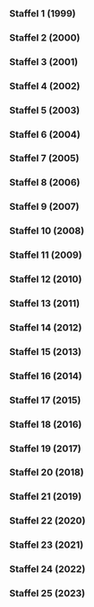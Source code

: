 
=== Staffel 1 (1999) ===

{{Episodenlistentabelle|BREITE=100%
| ZUSAMMENFASSUNG = nein
| SORTIERBAR = nein
| REGISSEUR = nein
| DREHBUCH = nein
| INHALT =
{{Episodenlisteneintrag
| NR_GES = 1
| NR_ST = 1
| OT = Traum-Städte: Beirut - die Milliarden-Dollar-Utopie<ref>{{Internetquelle |url=https://www.fernsehserien.de/arte-360grad-reportage/folgen/1-traum-staedte-beirut-die-milliarden-dollar-utopie-339116 |titel=Fortlaufende-Nr.: 1, Episoden-ID: 339116 |titelerg=zur Folge „Traum-Städte: Beirut - die Milliarden-Dollar-Utopie“ |werk=fernsehserien.de |hrsg=imfernsehen GmbH & Co. KG |abruf=2023-05-22}}</ref><ref>https://thetvdb.com/series/272599-show/episodes/4641893</ref><ref>https://www.youtube.com/watch?v=E_uSFyHf7BM</ref>
| EA = 1999-01-04
}}
{{Episodenlisteneintrag
| NR_GES = 2
| NR_ST = 2
| OT = Traum-Städte: Chandigarh - Leben im Beton<ref>{{Internetquelle |url=https://www.fernsehserien.de/arte-360grad-reportage/folgen/2-traum-staedte-chandigarh-leben-im-beton-339117 |titel=Fortlaufende-Nr.: 2, Episoden-ID: 339117 |titelerg=zur Folge „Traum-Städte: Chandigarh - Leben im Beton“ |werk=fernsehserien.de |hrsg=imfernsehen GmbH & Co. KG |abruf=2023-05-22}}</ref><ref>https://thetvdb.com/series/272599-show/episodes/4641894</ref><ref>https://www.youtube.com/watch?v=FGgrN8pRhTU</ref>
| EA = 1999-01-05
}}
{{Episodenlisteneintrag
| NR_GES = 3
| NR_ST = 3
| OT = Traum-Städte: Brasilia - Metropole vom Reißbrett<ref>{{Internetquelle |url=https://www.fernsehserien.de/arte-360grad-reportage/folgen/3-traum-staedte-brasilia-metropole-vom-reissbrett-339118 |titel=Fortlaufende-Nr.: 3, Episoden-ID: 339118 |titelerg=zur Folge „Traum-Städte: Brasilia - Metropole vom Reißbrett“ |werk=fernsehserien.de |hrsg=imfernsehen GmbH & Co. KG |abruf=2023-05-22}}</ref><ref>https://thetvdb.com/series/272599-show/episodes/4641895</ref><ref>https://www.youtube.com/watch?v=_7Y2Y4bbw9s</ref>
| EA = 1999-01-06
}}
{{Episodenlisteneintrag
| NR_GES = 4
| NR_ST = 4
| OT = Traum-Städte: Celebration - Leben in Harmonie<ref>{{Internetquelle |url=https://www.fernsehserien.de/arte-360grad-reportage/folgen/4-traum-staedte-celebration-leben-in-harmonie-339119 |titel=Fortlaufende-Nr.: 4, Episoden-ID: 339119 |titelerg=zur Folge „Traum-Städte: Celebration - Leben in Harmonie“ |werk=fernsehserien.de |hrsg=imfernsehen GmbH & Co. KG |abruf=2023-05-22}}</ref><ref>https://thetvdb.com/series/272599-show/episodes/4641896</ref><ref>https://www.youtube.com/watch?v=cA7vQS4fCTI</ref>
| EA = 1999-01-07
}}
{{Episodenlisteneintrag
| NR_GES = 5
| NR_ST = 5
| OT = Weibs-Bilder: Die mächtigen Frauen von Juchitán<ref>{{Internetquelle |url=https://www.fernsehserien.de/arte-360grad-reportage/folgen/5-weibs-bilder-die-maechtigen-frauen-von-juchitan-339120 |titel=Fortlaufende-Nr.: 5, Episoden-ID: 339120 |titelerg=zur Folge „Weibs-Bilder: Die mächtigen Frauen von Juchitán“ |werk=fernsehserien.de |hrsg=imfernsehen GmbH & Co. KG |abruf=2023-05-22}}</ref><ref>https://thetvdb.com/series/272599-show/episodes/4641897</ref><ref>{{Internetquelle |url=https://www.imdb.com/title/tt3369154 |titel=Episoden-ID (title entity): tt3369154 |titelerg=zur Folge „Weibs-Bilder: Die mächtigen Frauen von Juchitán“ |werk=imdb.com |hrsg=Internet Movie Database (IMDb) |abruf=2023-05-22}}</ref><ref>https://www.youtube.com/watch?v=1mSDukDzpDM</ref>
| EA = 1999-02-01
}}
{{Episodenlisteneintrag
| NR_GES = 6
| NR_ST = 6
| OT = Weibs-Bilder: Hazeras Geschäfte<ref>{{Internetquelle |url=https://www.fernsehserien.de/arte-360grad-reportage/folgen/6-weibs-bilder-hazeras-geschaefte-339123 |titel=Fortlaufende-Nr.: 6, Episoden-ID: 339123 |titelerg=zur Folge „Weibs-Bilder: Hazeras Geschäfte“ |werk=fernsehserien.de |hrsg=imfernsehen GmbH & Co. KG |abruf=2023-05-22}}</ref><ref>https://thetvdb.com/series/272599-show/episodes/4641898</ref><ref>https://www.youtube.com/watch?v=R5rvxs4hX20</ref>
| EA = 1999-02-02
}}
{{Episodenlisteneintrag
| NR_GES = 7
| NR_ST = 7
| OT = Weibs-Bilder: Die neue Kunst des Kinderkriegens<ref>{{Internetquelle |url=https://www.fernsehserien.de/arte-360grad-reportage/folgen/7-weibs-bilder-die-neue-kunst-des-kinderkriegens-339122 |titel=Fortlaufende-Nr.: 7, Episoden-ID: 339122 |titelerg=zur Folge „Weibs-Bilder: Die neue Kunst des Kinderkriegens“ |werk=fernsehserien.de |hrsg=imfernsehen GmbH & Co. KG |abruf=2023-05-22}}</ref><ref>https://thetvdb.com/series/272599-show/episodes/4641899</ref><ref>https://www.youtube.com/watch?v=LrC1AVBi3c4</ref>
| EA = 1999-02-03
}}
{{Episodenlisteneintrag
| NR_GES = 8
| NR_ST = 8
| OT = Weibs-Bilder: Der kleine Unterschied im Kopf<ref>{{Internetquelle |url=https://www.fernsehserien.de/arte-360grad-reportage/folgen/8-weibs-bilder-der-kleine-unterschied-im-kopf-339124 |titel=Fortlaufende-Nr.: 8, Episoden-ID: 339124 |titelerg=zur Folge „Weibs-Bilder: Der kleine Unterschied im Kopf“ |werk=fernsehserien.de |hrsg=imfernsehen GmbH & Co. KG |abruf=2023-05-22}}</ref><ref>https://thetvdb.com/series/272599-show/episodes/4641900</ref><ref>https://www.youtube.com/watch?v=cwkotpcPnSw</ref>
| EA = 1999-02-04
}}
{{Episodenlisteneintrag
| NR_GES = 9
| NR_ST = 9
| OT = Regenwald: Die Spurensucher<ref>{{Internetquelle |url=https://www.fernsehserien.de/arte-360grad-reportage/folgen/9-regenwald-die-spurensucher-339121 |titel=Fortlaufende-Nr.: 9, Episoden-ID: 339121 |titelerg=zur Folge „Regenwald: Die Spurensucher“ |werk=fernsehserien.de |hrsg=imfernsehen GmbH & Co. KG |abruf=2023-05-22}}</ref><ref>https://thetvdb.com/series/272599-show/episodes/4641901</ref><ref>https://www.youtube.com/watch?v=Lo0nKPEQ8Rw</ref>
| EA = 1999-03-01
}}
{{Episodenlisteneintrag
| NR_GES = 10
| NR_ST = 10
| OT = Regenwald: Auf dem Holzweg<ref>{{Internetquelle |url=https://www.fernsehserien.de/arte-360grad-reportage/folgen/10-regenwald-auf-dem-holzweg-339125 |titel=Fortlaufende-Nr.: 10, Episoden-ID: 339125 |titelerg=zur Folge „Regenwald: Auf dem Holzweg“ |werk=fernsehserien.de |hrsg=imfernsehen GmbH & Co. KG |abruf=2023-05-22}}</ref><ref>https://thetvdb.com/series/272599-show/episodes/4641902</ref><ref>https://www.youtube.com/watch?v=_dmzJgBbZQ4</ref>
| EA = 1999-03-02
}}
{{Episodenlisteneintrag
| NR_GES = 11
| NR_ST = 11
| OT = Regenwald: Der Geist des Vogels - Heilkraft aus dem Urwald<ref>{{Internetquelle |url=https://www.fernsehserien.de/arte-360grad-reportage/folgen/11-regenwald-der-geist-des-vogels-heilkraft-aus-dem-urwald-339126 |titel=Fortlaufende-Nr.: 11, Episoden-ID: 339126 |titelerg=zur Folge „Regenwald: Der Geist des Vogels - Heilkraft aus dem Urwald“ |werk=fernsehserien.de |hrsg=imfernsehen GmbH & Co. KG |abruf=2023-05-22}}</ref><ref>https://thetvdb.com/series/272599-show/episodes/4641903</ref><ref>https://www.youtube.com/watch?v=NrEukDOS1EA</ref>
| EA = 1999-03-03
}}
{{Episodenlisteneintrag
| NR_GES = 12
| NR_ST = 12
| OT = Regenwald: Die Pille für den Wald<ref>{{Internetquelle |url=https://www.fernsehserien.de/arte-360grad-reportage/folgen/12-regenwald-die-pille-fuer-den-wald-339127 |titel=Fortlaufende-Nr.: 12, Episoden-ID: 339127 |titelerg=zur Folge „Regenwald: Die Pille für den Wald“ |werk=fernsehserien.de |hrsg=imfernsehen GmbH & Co. KG |abruf=2023-05-22}}</ref><ref>https://thetvdb.com/series/272599-show/episodes/4641904</ref><ref>https://www.youtube.com/watch?v=dLFIQxBpprQ</ref>
| EA = 1999-03-04
}}
{{Episodenlisteneintrag
| NR_GES = 13
| NR_ST = 13
| OT = Vorbild Natur: Copyright Natur<ref>{{Internetquelle |url=https://www.fernsehserien.de/arte-360grad-reportage/folgen/13-vorbild-natur-copyright-natur-339129 |titel=Fortlaufende-Nr.: 13, Episoden-ID: 339129 |titelerg=zur Folge „Vorbild Natur: Copyright Natur“ |werk=fernsehserien.de |hrsg=imfernsehen GmbH & Co. KG |abruf=2023-05-22}}</ref><ref>https://thetvdb.com/series/272599-show/episodes/4641905</ref><ref>https://www.youtube.com/watch?v=tCbl1P76mxs</ref>
| EA = 1999-04-05
}}
{{Episodenlisteneintrag
| NR_GES = 14
| NR_ST = 14
| OT = Vorbild Natur: Mensch Roboter!<ref>{{Internetquelle |url=https://www.fernsehserien.de/arte-360grad-reportage/folgen/14-vorbild-natur-mensch-roboter-339130 |titel=Fortlaufende-Nr.: 14, Episoden-ID: 339130 |titelerg=zur Folge „Vorbild Natur: Mensch Roboter!“ |werk=fernsehserien.de |hrsg=imfernsehen GmbH & Co. KG |abruf=2023-05-22}}</ref><ref>https://thetvdb.com/series/272599-show/episodes/4641906</ref><ref>https://www.youtube.com/watch?v=vqEw-I_qCfU</ref>
| EA = 1999-04-06
}}
{{Episodenlisteneintrag
| NR_GES = 15
| NR_ST = 15
| OT = Vorbild Natur: ABC des Universums<ref>{{Internetquelle |url=https://www.fernsehserien.de/arte-360grad-reportage/folgen/15-vorbild-natur-abc-des-universums-339131 |titel=Fortlaufende-Nr.: 15, Episoden-ID: 339131 |titelerg=zur Folge „Vorbild Natur: ABC des Universums“ |werk=fernsehserien.de |hrsg=imfernsehen GmbH & Co. KG |abruf=2023-05-22}}</ref><ref>https://thetvdb.com/series/272599-show/episodes/4641907</ref><ref>https://www.youtube.com/watch?v=rCzm-aVuTzg</ref>
| EA = 1999-04-07
}}
{{Episodenlisteneintrag
| NR_GES = 16
| NR_ST = 16
| OT = Vorbild Natur: Die Erfindung der Wirklichkeit<ref>{{Internetquelle |url=https://www.fernsehserien.de/arte-360grad-reportage/folgen/16-vorbild-natur-die-erfindung-der-wirklichkeit-339132 |titel=Fortlaufende-Nr.: 16, Episoden-ID: 339132 |titelerg=zur Folge „Vorbild Natur: Die Erfindung der Wirklichkeit“ |werk=fernsehserien.de |hrsg=imfernsehen GmbH & Co. KG |abruf=2023-05-22}}</ref><ref>https://thetvdb.com/series/272599-show/episodes/4641908</ref><ref>https://www.youtube.com/watch?v=06CDuq1PtKo</ref>
| EA = 1999-04-08
}}
{{Episodenlisteneintrag
| NR_GES = 17
| NR_ST = 17
| OT = Schönheit: Markt der Schönheit<ref>{{Internetquelle |url=https://www.fernsehserien.de/arte-360grad-reportage/folgen/17-schoenheit-markt-der-schoenheit-339310 |titel=Fortlaufende-Nr.: 17, Episoden-ID: 339310 |titelerg=zur Folge „Schönheit: Markt der Schönheit“ |werk=fernsehserien.de |hrsg=imfernsehen GmbH & Co. KG |abruf=2023-05-22}}</ref><ref>https://thetvdb.com/series/272599-show/episodes/4641909</ref><ref>https://www.youtube.com/watch?v=TNonjmeywIQ</ref>
| EA = 1999-05-03
}}
{{Episodenlisteneintrag
| NR_GES = 18
| NR_ST = 18
| OT = Schönheit: Kuba - von der stillen Revolte der Schönheit<ref>{{Internetquelle |url=https://www.fernsehserien.de/arte-360grad-reportage/folgen/18-schoenheit-kuba-von-der-stillen-revolte-der-schoenheit-339333 |titel=Fortlaufende-Nr.: 18, Episoden-ID: 339333 |titelerg=zur Folge „Schönheit: Kuba - von der stillen Revolte der Schönheit“ |werk=fernsehserien.de |hrsg=imfernsehen GmbH & Co. KG |abruf=2023-05-22}}</ref><ref>https://thetvdb.com/series/272599-show/episodes/4641910</ref><ref>https://www.youtube.com/watch?v=YKZbpc4kuSI</ref>
| EA = 1999-05-04
}}
{{Episodenlisteneintrag
| NR_GES = 19
| NR_ST = 19
| OT = Schönheit: Das Maß der Schönheit<ref>{{Internetquelle |url=https://www.fernsehserien.de/arte-360grad-reportage/folgen/19-schoenheit-das-mass-der-schoenheit-339334 |titel=Fortlaufende-Nr.: 19, Episoden-ID: 339334 |titelerg=zur Folge „Schönheit: Das Maß der Schönheit“ |werk=fernsehserien.de |hrsg=imfernsehen GmbH & Co. KG |abruf=2023-05-22}}</ref><ref>https://thetvdb.com/series/272599-show/episodes/4641911</ref><ref>https://www.youtube.com/watch?v=XW4c4rXmj_U</ref>
| EA = 1999-05-05
}}
{{Episodenlisteneintrag
| NR_GES = 20
| NR_ST = 20
| OT = Schönheit: Die andere Seite der Schönheit<ref>{{Internetquelle |url=https://www.fernsehserien.de/arte-360grad-reportage/folgen/20-schoenheit-die-andere-seite-der-schoenheit-339328 |titel=Fortlaufende-Nr.: 20, Episoden-ID: 339328 |titelerg=zur Folge „Schönheit: Die andere Seite der Schönheit“ |werk=fernsehserien.de |hrsg=imfernsehen GmbH & Co. KG |abruf=2023-05-22}}</ref><ref>https://thetvdb.com/series/272599-show/episodes/4641912</ref><ref>https://www.youtube.com/watch?v=tcYPNiXisX0</ref>
| EA = 1999-05-06
}}
{{Episodenlisteneintrag
| NR_GES = 21
| NR_ST = 21
| OT = Intelligenz: Geniale Störenfriede<ref>{{Internetquelle |url=https://www.fernsehserien.de/arte-360grad-reportage/folgen/21-intelligenz-geniale-stoerenfriede-339133 |titel=Fortlaufende-Nr.: 21, Episoden-ID: 339133 |titelerg=zur Folge „Intelligenz: Geniale Störenfriede“ |werk=fernsehserien.de |hrsg=imfernsehen GmbH & Co. KG |abruf=2023-05-22}}</ref><ref>https://thetvdb.com/series/272599-show/episodes/4824521</ref><ref>https://www.youtube.com/watch?v=9N_DwJ2fymM</ref>
| EA = 1999-07-05
}}
{{Episodenlisteneintrag
| NR_GES = 22
| NR_ST = 22
| OT = Intelligenz: Musik macht klug<ref>{{Internetquelle |url=https://www.fernsehserien.de/arte-360grad-reportage/folgen/22-intelligenz-musik-macht-klug-339134 |titel=Fortlaufende-Nr.: 22, Episoden-ID: 339134 |titelerg=zur Folge „Intelligenz: Musik macht klug“ |werk=fernsehserien.de |hrsg=imfernsehen GmbH & Co. KG |abruf=2023-05-22}}</ref><ref>https://thetvdb.com/series/272599-show/episodes/4824525</ref><ref>https://www.youtube.com/watch?v=GdWPt-utQPM</ref>
| EA = 1999-07-06
}}
{{Episodenlisteneintrag
| NR_GES = 23
| NR_ST = 23
| OT = Intelligenz: „Think Tank“ - Die Schule der Affen<ref>{{Internetquelle |url=https://www.fernsehserien.de/arte-360grad-reportage/folgen/23-intelligenz-think-tank-die-schule-der-affen-339157 |titel=Fortlaufende-Nr.: 23, Episoden-ID: 339157 |titelerg=zur Folge „Intelligenz: „Think Tank“ - Die Schule der Affen“ |werk=fernsehserien.de |hrsg=imfernsehen GmbH & Co. KG |abruf=2023-05-22}}</ref><ref>https://thetvdb.com/series/272599-show/episodes/4824526</ref><ref>https://www.youtube.com/watch?v=P6QzAbgbxFg</ref>
| EA = 1999-07-07
}}
{{Episodenlisteneintrag
| NR_GES = 24
| NR_ST = 24
| OT = Intelligenz: Künstliche Intelligenz<ref>{{Internetquelle |url=https://www.fernsehserien.de/arte-360grad-reportage/folgen/24-intelligenz-kuenstliche-intelligenz-339158 |titel=Fortlaufende-Nr.: 24, Episoden-ID: 339158 |titelerg=zur Folge „Intelligenz: Künstliche Intelligenz“ |werk=fernsehserien.de |hrsg=imfernsehen GmbH & Co. KG |abruf=2023-05-22}}</ref><ref>https://thetvdb.com/series/272599-show/episodes/4824528</ref><ref>https://www.youtube.com/watch?v=3rC25gW3xxk</ref>
| EA = 1999-07-08
}}
{{Episodenlisteneintrag
| NR_GES = 25
| NR_ST = 25
| OT = Irren ist menschlich: Der Kaninchen-Krieg<ref>{{Internetquelle |url=https://www.fernsehserien.de/arte-360grad-reportage/folgen/25-irren-ist-menschlich-der-kaninchen-krieg-339138 |titel=Fortlaufende-Nr.: 25, Episoden-ID: 339138 |titelerg=zur Folge „Irren ist menschlich: Der Kaninchen-Krieg“ |werk=fernsehserien.de |hrsg=imfernsehen GmbH & Co. KG |abruf=2023-05-22}}</ref><ref>https://thetvdb.com/series/272599-show/episodes/4824530</ref><ref>https://www.youtube.com/watch?v=jYrt-OPNDJM</ref>
| EA = 1999-09-06
}}
{{Episodenlisteneintrag
| NR_GES = 26
| NR_ST = 26
| OT = Irren ist menschlich: Countdown ins Desaster<ref>{{Internetquelle |url=https://www.fernsehserien.de/arte-360grad-reportage/folgen/26-irren-ist-menschlich-countdown-ins-desaster-339139 |titel=Fortlaufende-Nr.: 26, Episoden-ID: 339139 |titelerg=zur Folge „Irren ist menschlich: Countdown ins Desaster“ |werk=fernsehserien.de |hrsg=imfernsehen GmbH & Co. KG |abruf=2023-05-22}}</ref><ref>https://thetvdb.com/series/272599-show/episodes/4824531</ref><ref>https://www.youtube.com/watch?v=Re2So-kXO2E</ref>
| EA = 1999-09-07
}}
{{Episodenlisteneintrag
| NR_GES = 27
| NR_ST = 27
| OT = Irren ist menschlich: Liebe und andere Katastrophen<ref>{{Internetquelle |url=https://www.fernsehserien.de/arte-360grad-reportage/folgen/27-irren-ist-menschlich-liebe-und-andere-katastrophen-339140 |titel=Fortlaufende-Nr.: 27, Episoden-ID: 339140 |titelerg=zur Folge „Irren ist menschlich: Liebe und andere Katastrophen“ |werk=fernsehserien.de |hrsg=imfernsehen GmbH & Co. KG |abruf=2023-05-22}}</ref><ref>https://thetvdb.com/series/272599-show/episodes/4824532</ref><ref>https://www.youtube.com/watch?v=WgWcbKnYJJY</ref>
| EA = 1999-09-08
}}
{{Episodenlisteneintrag
| NR_GES = 28
| NR_ST = 28
| OT = Irren ist menschlich: Verkehrte Sicherheit<ref>{{Internetquelle |url=https://www.fernsehserien.de/arte-360grad-reportage/folgen/28-irren-ist-menschlich-verkehrte-sicherheit-339141 |titel=Fortlaufende-Nr.: 28, Episoden-ID: 339141 |titelerg=zur Folge „Irren ist menschlich: Verkehrte Sicherheit“ |werk=fernsehserien.de |hrsg=imfernsehen GmbH & Co. KG |abruf=2023-05-22}}</ref><ref>https://thetvdb.com/series/272599-show/episodes/4824533</ref><ref>https://www.youtube.com/watch?v=G1M3FDyey0k</ref>
| EA = 1999-09-09
}}
{{Episodenlisteneintrag
| NR_GES = 29
| NR_ST = 29
| OT = Die Suche nach dem Glück: Die Meister des Glücks<ref>{{Internetquelle |url=https://www.fernsehserien.de/arte-360grad-reportage/folgen/29-die-suche-nach-dem-glueck-die-meister-des-gluecks-339142 |titel=Fortlaufende-Nr.: 29, Episoden-ID: 339142 |titelerg=zur Folge „Die Suche nach dem Glück: Die Meister des Glücks“ |werk=fernsehserien.de |hrsg=imfernsehen GmbH & Co. KG |abruf=2023-05-22}}</ref><ref>https://thetvdb.com/series/272599-show/episodes/4824535</ref><ref>https://www.youtube.com/watch?v=1U3Bl34Iu3A</ref>
| EA = 1999-10-11
}}
{{Episodenlisteneintrag
| NR_GES = 30
| NR_ST = 30
| OT = Die Suche nach dem Glück: Die Macht des Lachens<ref>{{Internetquelle |url=https://www.fernsehserien.de/arte-360grad-reportage/folgen/30-die-suche-nach-dem-glueck-die-macht-des-lachens-339143 |titel=Fortlaufende-Nr.: 30, Episoden-ID: 339143 |titelerg=zur Folge „Die Suche nach dem Glück: Die Macht des Lachens“ |werk=fernsehserien.de |hrsg=imfernsehen GmbH & Co. KG |abruf=2023-05-22}}</ref><ref>https://thetvdb.com/series/272599-show/episodes/4824536</ref><ref>https://www.youtube.com/watch?v=TCOpr5a6tAY</ref>
| EA = 1999-10-12
}}
{{Episodenlisteneintrag
| NR_GES = 31
| NR_ST = 31
| OT = Die Suche nach dem Glück: Chemie der Traurigkeit<ref>{{Internetquelle |url=https://www.fernsehserien.de/arte-360grad-reportage/folgen/31-die-suche-nach-dem-glueck-chemie-der-traurigkeit-339144 |titel=Fortlaufende-Nr.: 31, Episoden-ID: 339144 |titelerg=zur Folge „Die Suche nach dem Glück: Chemie der Traurigkeit“ |werk=fernsehserien.de |hrsg=imfernsehen GmbH & Co. KG |abruf=2023-05-22}}</ref><ref>https://thetvdb.com/series/272599-show/episodes/4824537</ref><ref>https://www.youtube.com/watch?v=1SVM-x4U7w4</ref>
| EA = 1999-10-13
}}
{{Episodenlisteneintrag
| NR_GES = 32
| NR_ST = 32
| OT = Die Suche nach dem Glück: Insel der Glücklichsten<ref>{{Internetquelle |url=https://www.fernsehserien.de/arte-360grad-reportage/folgen/32-die-suche-nach-dem-glueck-insel-der-gluecklichsten-339145 |titel=Fortlaufende-Nr.: 32, Episoden-ID: 339145 |titelerg=zur Folge „Die Suche nach dem Glück: Insel der Glücklichsten“ |werk=fernsehserien.de |hrsg=imfernsehen GmbH & Co. KG |abruf=2023-05-22}}</ref><ref>https://thetvdb.com/series/272599-show/episodes/4824538</ref><ref>https://www.youtube.com/watch?v=0ejrRWcXiro</ref>
| EA = 1999-10-14
}}
{{Episodenlisteneintrag
| NR_GES = 33
| NR_ST = 33
| OT = Universum des Lichts: Hunger nach Sonne<ref>{{Internetquelle |url=https://www.fernsehserien.de/arte-360grad-reportage/folgen/33-universum-des-lichts-hunger-nach-sonne-339137 |titel=Fortlaufende-Nr.: 33, Episoden-ID: 339137 |titelerg=zur Folge „Universum des Lichts: Hunger nach Sonne“ |werk=fernsehserien.de |hrsg=imfernsehen GmbH & Co. KG |abruf=2023-05-22}}</ref><ref>https://thetvdb.com/series/272599-show/episodes/4824539</ref><ref>https://www.youtube.com/watch?v=WicPXmsDRC8</ref>
| EA = 1999-11-01
}}
{{Episodenlisteneintrag
| NR_GES = 34
| NR_ST = 34
| OT = Universum des Lichts: Die Leuchtkraft der Natur<ref>{{Internetquelle |url=https://www.fernsehserien.de/arte-360grad-reportage/folgen/34-universum-des-lichts-die-leuchtkraft-der-natur-339146 |titel=Fortlaufende-Nr.: 34, Episoden-ID: 339146 |titelerg=zur Folge „Universum des Lichts: Die Leuchtkraft der Natur“ |werk=fernsehserien.de |hrsg=imfernsehen GmbH & Co. KG |abruf=2023-05-22}}</ref><ref>https://thetvdb.com/series/272599-show/episodes/4824541</ref><ref>https://www.youtube.com/watch?v=7_3cDZ3yVrg</ref>
| EA = 1999-11-02
}}
{{Episodenlisteneintrag
| NR_GES = 35
| NR_ST = 35
| OT = Universum des Lichts: Die Seele des Lichts<ref>{{Internetquelle |url=https://www.fernsehserien.de/arte-360grad-reportage/folgen/35-universum-des-lichts-die-seele-des-lichts-339147 |titel=Fortlaufende-Nr.: 35, Episoden-ID: 339147 |titelerg=zur Folge „Universum des Lichts: Die Seele des Lichts“ |werk=fernsehserien.de |hrsg=imfernsehen GmbH & Co. KG |abruf=2023-05-22}}</ref><ref>https://thetvdb.com/series/272599-show/episodes/4824542</ref><ref>https://www.youtube.com/watch?v=gFoyqUu_hAU</ref>
| EA = 1999-11-03
}}
{{Episodenlisteneintrag
| NR_GES = 36
| NR_ST = 36
| OT = Universum des Lichts: Lichtkunst - Kunstlicht<ref>{{Internetquelle |url=https://www.fernsehserien.de/arte-360grad-reportage/folgen/36-universum-des-lichts-lichtkunst-kunstlicht-339148 |titel=Fortlaufende-Nr.: 36, Episoden-ID: 339148 |titelerg=zur Folge „Universum des Lichts: Lichtkunst - Kunstlicht“ |werk=fernsehserien.de |hrsg=imfernsehen GmbH & Co. KG |abruf=2023-05-22}}</ref><ref>https://thetvdb.com/series/272599-show/episodes/4824544</ref><ref>https://www.youtube.com/watch?v=bTTuATcO2Wg</ref>
| EA = 1999-11-04
}}
{{Episodenlisteneintrag
| NR_GES = 37
| NR_ST = 37
| OT = Im Namen der Liebe: Eine Liebe auf Bali<ref>{{Internetquelle |url=https://www.fernsehserien.de/arte-360grad-reportage/folgen/37-im-namen-der-liebe-eine-liebe-auf-bali-339149 |titel=Fortlaufende-Nr.: 37, Episoden-ID: 339149 |titelerg=zur Folge „Im Namen der Liebe: Eine Liebe auf Bali“ |werk=fernsehserien.de |hrsg=imfernsehen GmbH & Co. KG |abruf=2023-05-22}}</ref><ref>https://thetvdb.com/series/272599-show/episodes/4824545</ref><ref>https://www.youtube.com/watch?v=hxAERStQV4w</ref>
| EA = 1999-12-06
}}
{{Episodenlisteneintrag
| NR_GES = 38
| NR_ST = 38
| OT = Im Namen der Liebe: Mythos Mutterliebe<ref>{{Internetquelle |url=https://www.fernsehserien.de/arte-360grad-reportage/folgen/38-im-namen-der-liebe-mythos-mutterliebe-339150 |titel=Fortlaufende-Nr.: 38, Episoden-ID: 339150 |titelerg=zur Folge „Im Namen der Liebe: Mythos Mutterliebe“ |werk=fernsehserien.de |hrsg=imfernsehen GmbH & Co. KG |abruf=2023-05-22}}</ref><ref>https://thetvdb.com/series/272599-show/episodes/4824549</ref><ref>https://www.youtube.com/watch?v=mgGI3er1qPI</ref>
| EA = 1999-12-07
}}
{{Episodenlisteneintrag
| NR_GES = 39
| NR_ST = 39
| OT = Im Namen der Liebe: Angst macht verführerisch<ref>{{Internetquelle |url=https://www.fernsehserien.de/arte-360grad-reportage/folgen/39-im-namen-der-liebe-angst-macht-verfuehrerisch-339151 |titel=Fortlaufende-Nr.: 39, Episoden-ID: 339151 |titelerg=zur Folge „Im Namen der Liebe: Angst macht verführerisch“ |werk=fernsehserien.de |hrsg=imfernsehen GmbH & Co. KG |abruf=2023-05-22}}</ref><ref>https://thetvdb.com/series/272599-show/episodes/4824550</ref><ref>https://www.youtube.com/watch?v=YPsAb0uUOyA</ref>
| EA = 1999-12-08
}}
{{Episodenlisteneintrag
| NR_GES = 40
| NR_ST = 40
| OT = Im Namen der Liebe: Menü der Zärtlichkeit<ref>{{Internetquelle |url=https://www.fernsehserien.de/arte-360grad-reportage/folgen/40-im-namen-der-liebe-menue-der-zaertlichkeit-339152 |titel=Fortlaufende-Nr.: 40, Episoden-ID: 339152 |titelerg=zur Folge „Im Namen der Liebe: Menü der Zärtlichkeit“ |werk=fernsehserien.de |hrsg=imfernsehen GmbH & Co. KG |abruf=2023-05-22}}</ref><ref>https://thetvdb.com/series/272599-show/episodes/4824551</ref><ref>https://www.youtube.com/watch?v=r0rtNVYxUkg</ref>
| EA = 1999-12-09
}}
}}

=== Staffel 2 (2000) ===

{{Episodenlistentabelle|BREITE=100%
| ZUSAMMENFASSUNG = nein
| SORTIERBAR = nein
| REGISSEUR = nein
| DREHBUCH = nein
| INHALT =
{{Episodenlisteneintrag
| NR_GES = 41
| NR_ST = 1
| OT = Naturgewalten: Ernstfall Erdbeben<ref>{{Internetquelle |url=https://www.fernsehserien.de/arte-360grad-reportage/folgen/41-naturgewalten-ernstfall-erdbeben-339153 |titel=Fortlaufende-Nr.: 41, Episoden-ID: 339153 |titelerg=zur Folge „Naturgewalten: Ernstfall Erdbeben“ |werk=fernsehserien.de |hrsg=imfernsehen GmbH & Co. KG |abruf=2023-05-22}}</ref><ref>https://thetvdb.com/series/272599-show/episodes/4641913</ref><ref>https://www.youtube.com/watch?v=MXBz7QnU3Po</ref>
| EA = 2000-01-10
}}
{{Episodenlisteneintrag
| NR_GES = 42
| NR_ST = 2
| OT = Naturgewalten: Tsunami - die Todeswelle<ref>{{Internetquelle |url=https://www.fernsehserien.de/arte-360grad-reportage/folgen/42-naturgewalten-tsunami-die-todeswelle-339159 |titel=Fortlaufende-Nr.: 42, Episoden-ID: 339159 |titelerg=zur Folge „Naturgewalten: Tsunami - die Todeswelle“ |werk=fernsehserien.de |hrsg=imfernsehen GmbH & Co. KG |abruf=2023-05-22}}</ref><ref>https://thetvdb.com/series/272599-show/episodes/4641914</ref><ref>https://www.youtube.com/watch?v=DUxn9Li2rcU</ref>
| EA = 2000-01-11
}}
{{Episodenlisteneintrag
| NR_GES = 43
| NR_ST = 3
| OT = Naturgewalten: Operation Wolkenbruch<ref>{{Internetquelle |url=https://www.fernsehserien.de/arte-360grad-reportage/folgen/43-naturgewalten-operation-wolkenbruch-339160 |titel=Fortlaufende-Nr.: 43, Episoden-ID: 339160 |titelerg=zur Folge „Naturgewalten: Operation Wolkenbruch“ |werk=fernsehserien.de |hrsg=imfernsehen GmbH & Co. KG |abruf=2023-05-22}}</ref><ref>https://thetvdb.com/series/272599-show/episodes/4641915</ref><ref>https://www.youtube.com/watch?v=IjEjPOMZoGk</ref>
| EA = 2000-01-12
}}
{{Episodenlisteneintrag
| NR_GES = 44
| NR_ST = 4
| OT = Naturgewalten: Im Schatten des Vulkans<ref>{{Internetquelle |url=https://www.fernsehserien.de/arte-360grad-reportage/folgen/44-naturgewalten-im-schatten-des-vulkans-339161 |titel=Fortlaufende-Nr.: 44, Episoden-ID: 339161 |titelerg=zur Folge „Naturgewalten: Im Schatten des Vulkans“ |werk=fernsehserien.de |hrsg=imfernsehen GmbH & Co. KG |abruf=2023-05-22}}</ref><ref>https://thetvdb.com/series/272599-show/episodes/4641916</ref><ref>https://www.youtube.com/watch?v=VNj_YNRPecU</ref>
| EA = 2000-01-13
}}
{{Episodenlisteneintrag
| NR_GES = 45
| NR_ST = 5
| OT = Spiele des Lebens: Casino der Häuptlinge<ref>{{Internetquelle |url=https://www.fernsehserien.de/arte-360grad-reportage/folgen/45-spiele-des-lebens-casino-der-haeuptlinge-339162 |titel=Fortlaufende-Nr.: 45, Episoden-ID: 339162 |titelerg=zur Folge „Spiele des Lebens: Casino der Häuptlinge“ |werk=fernsehserien.de |hrsg=imfernsehen GmbH & Co. KG |abruf=2023-05-22}}</ref><ref>https://thetvdb.com/series/272599-show/episodes/4641917</ref><ref>https://www.youtube.com/watch?v=aONYl3VUqW4</ref>
| EA = 2000-02-07
}}
{{Episodenlisteneintrag
| NR_GES = 46
| NR_ST = 6
| OT = Spiele des Lebens: Schach - Krieg auf 64 Feldern<ref>{{Internetquelle |url=https://www.fernsehserien.de/arte-360grad-reportage/folgen/46-spiele-des-lebens-schach-krieg-auf-64-feldern-339163 |titel=Fortlaufende-Nr.: 46, Episoden-ID: 339163 |titelerg=zur Folge „Spiele des Lebens: Schach - Krieg auf 64 Feldern“ |werk=fernsehserien.de |hrsg=imfernsehen GmbH & Co. KG |abruf=2023-05-22}}</ref><ref>https://thetvdb.com/series/272599-show/episodes/4641918</ref><ref>https://www.youtube.com/watch?v=DHhe-fv1P_o</ref>
| EA = 2000-02-08
}}
{{Episodenlisteneintrag
| NR_GES = 47
| NR_ST = 7
| OT = Spiele des Lebens: Mehr als nur ein Kinderspiel<ref>{{Internetquelle |url=https://www.fernsehserien.de/arte-360grad-reportage/folgen/47-spiele-des-lebens-mehr-als-nur-ein-kinderspiel-339164 |titel=Fortlaufende-Nr.: 47, Episoden-ID: 339164 |titelerg=zur Folge „Spiele des Lebens: Mehr als nur ein Kinderspiel“ |werk=fernsehserien.de |hrsg=imfernsehen GmbH & Co. KG |abruf=2023-05-22}}</ref><ref>https://thetvdb.com/series/272599-show/episodes/4641919</ref><ref>https://www.youtube.com/watch?v=KXkwwZ_o6n0</ref>
| EA = 2000-02-09
}}
{{Episodenlisteneintrag
| NR_GES = 48
| NR_ST = 8
| OT = Spiele des Lebens: Spielplatz Natur<ref>{{Internetquelle |url=https://www.fernsehserien.de/arte-360grad-reportage/folgen/48-spiele-des-lebens-spielplatz-natur-339165 |titel=Fortlaufende-Nr.: 48, Episoden-ID: 339165 |titelerg=zur Folge „Spiele des Lebens: Spielplatz Natur“ |werk=fernsehserien.de |hrsg=imfernsehen GmbH & Co. KG |abruf=2023-05-22}}</ref><ref>https://thetvdb.com/series/272599-show/episodes/4641920</ref><ref>{{Internetquelle |url=https://www.imdb.com/title/tt1007057 |titel=Episoden-ID (title entity): tt1007057 |titelerg=zur Folge „Spiele des Lebens: Spielplatz Natur“ |werk=imdb.com |hrsg=Internet Movie Database (IMDb) |abruf=2023-05-22}}</ref><ref>https://www.youtube.com/watch?v=6XpJnxWkHnU</ref>
| EA = 2000-02-10
}}
{{Episodenlisteneintrag
| NR_GES = 49
| NR_ST = 9
| OT = Die Schatzjäger: Beruf Grabräuber<ref>{{Internetquelle |url=https://www.fernsehserien.de/arte-360grad-reportage/folgen/49-die-schatzjaeger-beruf-grabraeuber-339166 |titel=Fortlaufende-Nr.: 49, Episoden-ID: 339166 |titelerg=zur Folge „Die Schatzjäger: Beruf Grabräuber“ |werk=fernsehserien.de |hrsg=imfernsehen GmbH & Co. KG |abruf=2023-05-22}}</ref><ref>https://thetvdb.com/series/272599-show/episodes/4641921</ref><ref>https://www.youtube.com/watch?v=lpcnsH66igQ</ref>
| EA = 2000-03-06
}}
{{Episodenlisteneintrag
| NR_GES = 50
| NR_ST = 10
| OT = Die Schatzjäger: Schätze aus dem All<ref>{{Internetquelle |url=https://www.fernsehserien.de/arte-360grad-reportage/folgen/50-die-schatzjaeger-schaetze-aus-dem-all-339167 |titel=Fortlaufende-Nr.: 50, Episoden-ID: 339167 |titelerg=zur Folge „Die Schatzjäger: Schätze aus dem All“ |werk=fernsehserien.de |hrsg=imfernsehen GmbH & Co. KG |abruf=2023-05-22}}</ref><ref>https://thetvdb.com/series/272599-show/episodes/4641922</ref><ref>https://www.youtube.com/watch?v=W_s6Qhvwh7Q</ref>
| EA = 2000-03-07
}}
{{Episodenlisteneintrag
| NR_GES = 51
| NR_ST = 11
| OT = Die Schatzjäger: Die Taucher der Goldküste<ref>{{Internetquelle |url=https://www.fernsehserien.de/arte-360grad-reportage/folgen/51-die-schatzjaeger-die-taucher-der-goldkueste-339168 |titel=Fortlaufende-Nr.: 51, Episoden-ID: 339168 |titelerg=zur Folge „Die Schatzjäger: Die Taucher der Goldküste“ |werk=fernsehserien.de |hrsg=imfernsehen GmbH & Co. KG |abruf=2023-05-22}}</ref><ref>https://thetvdb.com/series/272599-show/episodes/4641923</ref><ref>https://www.youtube.com/watch?v=Jsm-8wxKxDo</ref>
| EA = 2000-03-08
}}
{{Episodenlisteneintrag
| NR_GES = 52
| NR_ST = 12
| OT = Die Schatzjäger: Im Bann der Rubine<ref>{{Internetquelle |url=https://www.fernsehserien.de/arte-360grad-reportage/folgen/52-die-schatzjaeger-im-bann-der-rubine-339169 |titel=Fortlaufende-Nr.: 52, Episoden-ID: 339169 |titelerg=zur Folge „Die Schatzjäger: Im Bann der Rubine“ |werk=fernsehserien.de |hrsg=imfernsehen GmbH & Co. KG |abruf=2023-05-22}}</ref><ref>https://thetvdb.com/series/272599-show/episodes/4641924</ref><ref>https://www.youtube.com/watch?v=hYYAObzGdVs</ref>
| EA = 2000-03-09
}}
{{Episodenlisteneintrag
| NR_GES = 53
| NR_ST = 13
| OT = Medizin der Zukunft: Die Klinik der Schamanen<ref>{{Internetquelle |url=https://www.fernsehserien.de/arte-360grad-reportage/folgen/53-medizin-der-zukunft-die-klinik-der-schamanen-339171 |titel=Fortlaufende-Nr.: 53, Episoden-ID: 339171 |titelerg=zur Folge „Medizin der Zukunft: Die Klinik der Schamanen“ |werk=fernsehserien.de |hrsg=imfernsehen GmbH & Co. KG |abruf=2023-05-22}}</ref><ref>https://thetvdb.com/series/272599-show/episodes/4641925</ref><ref>https://www.youtube.com/watch?v=BsUR1lHoDNA</ref>
| EA = 2000-05-01
}}
{{Episodenlisteneintrag
| NR_GES = 54
| NR_ST = 14
| OT = Medizin der Zukunft: Organe nach Maß<ref>{{Internetquelle |url=https://www.fernsehserien.de/arte-360grad-reportage/folgen/54-medizin-der-zukunft-organe-nach-mass-339172 |titel=Fortlaufende-Nr.: 54, Episoden-ID: 339172 |titelerg=zur Folge „Medizin der Zukunft: Organe nach Maß“ |werk=fernsehserien.de |hrsg=imfernsehen GmbH & Co. KG |abruf=2023-05-22}}</ref><ref>https://thetvdb.com/series/272599-show/episodes/4641926</ref><ref>https://www.youtube.com/watch?v=unxzp52RP0c</ref>
| EA = 2000-05-02
}}
{{Episodenlisteneintrag
| NR_GES = 55
| NR_ST = 15
| OT = Medizin der Zukunft: Die Jäger des Lassa-Virus<ref>{{Internetquelle |url=https://www.fernsehserien.de/arte-360grad-reportage/folgen/55-medizin-der-zukunft-die-jaeger-des-lassa-virus-339173 |titel=Fortlaufende-Nr.: 55, Episoden-ID: 339173 |titelerg=zur Folge „Medizin der Zukunft: Die Jäger des Lassa-Virus“ |werk=fernsehserien.de |hrsg=imfernsehen GmbH & Co. KG |abruf=2023-05-22}}</ref><ref>https://thetvdb.com/series/272599-show/episodes/4641927</ref><ref>https://www.youtube.com/watch?v=8ALpHNqxoL0</ref>
| EA = 2000-05-03
}}
{{Episodenlisteneintrag
| NR_GES = 56
| NR_ST = 16
| OT = Medizin der Zukunft: Chirurgen am Joystick<ref>{{Internetquelle |url=https://www.fernsehserien.de/arte-360grad-reportage/folgen/56-medizin-der-zukunft-chirurgen-am-joystick-339174 |titel=Fortlaufende-Nr.: 56, Episoden-ID: 339174 |titelerg=zur Folge „Medizin der Zukunft: Chirurgen am Joystick“ |werk=fernsehserien.de |hrsg=imfernsehen GmbH & Co. KG |abruf=2023-05-22}}</ref><ref>https://thetvdb.com/series/272599-show/episodes/4641928</ref><ref>https://www.youtube.com/watch?v=GlPBNbgtNpE</ref>
| EA = 2000-05-04
}}
{{Episodenlisteneintrag
| NR_GES = 57
| NR_ST = 17
| OT = Dem Täter auf der Spur: Die Hightech-Polizei<ref>{{Internetquelle |url=https://www.fernsehserien.de/arte-360grad-reportage/folgen/57-dem-taeter-auf-der-spur-die-hightech-polizei-339170 |titel=Fortlaufende-Nr.: 57, Episoden-ID: 339170 |titelerg=zur Folge „Dem Täter auf der Spur: Die Hightech-Polizei“ |werk=fernsehserien.de |hrsg=imfernsehen GmbH & Co. KG |abruf=2023-05-22}}</ref><ref>https://thetvdb.com/series/272599-show/episodes/4641929</ref><ref>https://www.youtube.com/watch?v=OeQIgSeBN5k</ref>
| EA = 2000-06-05
}}
{{Episodenlisteneintrag
| NR_GES = 58
| NR_ST = 18
| OT = Dem Täter auf der Spur: Die Kunst des Fälschens<ref>{{Internetquelle |url=https://www.fernsehserien.de/arte-360grad-reportage/folgen/58-dem-taeter-auf-der-spur-die-kunst-des-faelschens-339175 |titel=Fortlaufende-Nr.: 58, Episoden-ID: 339175 |titelerg=zur Folge „Dem Täter auf der Spur: Die Kunst des Fälschens“ |werk=fernsehserien.de |hrsg=imfernsehen GmbH & Co. KG |abruf=2023-05-22}}</ref><ref>https://thetvdb.com/series/272599-show/episodes/4641930</ref><ref>https://www.youtube.com/watch?v=CuJOick2_ZY</ref>
| EA = 2000-06-06
}}
{{Episodenlisteneintrag
| NR_GES = 59
| NR_ST = 19
| OT = Dem Täter auf der Spur: Geheimnisse der Toten<ref>{{Internetquelle |url=https://www.fernsehserien.de/arte-360grad-reportage/folgen/59-dem-taeter-auf-der-spur-geheimnisse-der-toten-339308 |titel=Fortlaufende-Nr.: 59, Episoden-ID: 339308 |titelerg=zur Folge „Dem Täter auf der Spur: Geheimnisse der Toten“ |werk=fernsehserien.de |hrsg=imfernsehen GmbH & Co. KG |abruf=2023-05-22}}</ref><ref>https://thetvdb.com/series/272599-show/episodes/4641931</ref><ref>https://www.youtube.com/watch?v=bA5xe1HPaLw</ref>
| EA = 2000-06-07
}}
{{Episodenlisteneintrag
| NR_GES = 60
| NR_ST = 20
| OT = Dem Täter auf der Spur: Psycho-Detektive<ref>{{Internetquelle |url=https://www.fernsehserien.de/arte-360grad-reportage/folgen/60-dem-taeter-auf-der-spur-psycho-detektive-339309 |titel=Fortlaufende-Nr.: 60, Episoden-ID: 339309 |titelerg=zur Folge „Dem Täter auf der Spur: Psycho-Detektive“ |werk=fernsehserien.de |hrsg=imfernsehen GmbH & Co. KG |abruf=2023-05-22}}</ref><ref>https://thetvdb.com/series/272599-show/episodes/4641932</ref><ref>https://www.youtube.com/watch?v=8yaQbw9XjbQ</ref>
| EA = 2000-06-08
}}
{{Episodenlisteneintrag
| NR_GES = 61
| NR_ST = 21
| OT = Im Reich der Meere: Das Fenster zum Meer - Im Großaquarium von Sydney<ref>{{Internetquelle |url=https://www.fernsehserien.de/arte-360grad-reportage/folgen/61-im-reich-der-meere-das-fenster-zum-meer-im-grossaquarium-von-sydney-339341 |titel=Fortlaufende-Nr.: 61, Episoden-ID: 339341 |titelerg=zur Folge „Im Reich der Meere: Das Fenster zum Meer - Im Großaquarium von Sydney“ |werk=fernsehserien.de |hrsg=imfernsehen GmbH & Co. KG |abruf=2023-05-22}}</ref><ref>https://thetvdb.com/series/272599-show/episodes/4824557</ref><ref>https://www.youtube.com/watch?v=0QK0oUCiGSk</ref>
| EA = 2000-09-04
}}
{{Episodenlisteneintrag
| NR_GES = 62
| NR_ST = 22
| OT = Im Reich der Meere: Schwarze Brandung - Nach der Ölkatastrophe an der bretonischen Küste<ref>{{Internetquelle |url=https://www.fernsehserien.de/arte-360grad-reportage/folgen/62-im-reich-der-meere-schwarze-brandung-nach-der-oelkatastrophe-an-der-bretonischen-kueste-339342 |titel=Fortlaufende-Nr.: 62, Episoden-ID: 339342 |titelerg=zur Folge „Im Reich der Meere: Schwarze Brandung - Nach der Ölkatastrophe an der bretonischen Küste“ |werk=fernsehserien.de |hrsg=imfernsehen GmbH & Co. KG |abruf=2023-05-22}}</ref><ref>https://thetvdb.com/series/272599-show/episodes/4824558</ref><ref>https://www.youtube.com/watch?v=MQNTxheCFSw</ref>
| EA = 2000-09-05
}}
{{Episodenlisteneintrag
| NR_GES = 63
| NR_ST = 23
| OT = Im Reich der Meere: Durst nach Meer - Neue Methoden der Trinkwassergewinnung<ref>{{Internetquelle |url=https://www.fernsehserien.de/arte-360grad-reportage/folgen/63-im-reich-der-meere-durst-nach-meer-neue-methoden-der-trinkwassergewinnung-339343 |titel=Fortlaufende-Nr.: 63, Episoden-ID: 339343 |titelerg=zur Folge „Im Reich der Meere: Durst nach Meer - Neue Methoden der Trinkwassergewinnung“ |werk=fernsehserien.de |hrsg=imfernsehen GmbH & Co. KG |abruf=2023-05-22}}</ref><ref>https://thetvdb.com/series/272599-show/episodes/4824559</ref><ref>https://www.youtube.com/watch?v=WAjs-VrhFNs</ref>
| EA = 2000-09-06
}}
{{Episodenlisteneintrag
| NR_GES = 64
| NR_ST = 24
| OT = Im Reich der Meere: SOS auf hoher See - Moderne Rettungstechnik im Einsatz<ref>{{Internetquelle |url=https://www.fernsehserien.de/arte-360grad-reportage/folgen/64-im-reich-der-meere-sos-auf-hoher-see-moderne-rettungstechnik-im-einsatz-339344 |titel=Fortlaufende-Nr.: 64, Episoden-ID: 339344 |titelerg=zur Folge „Im Reich der Meere: SOS auf hoher See - Moderne Rettungstechnik im Einsatz“ |werk=fernsehserien.de |hrsg=imfernsehen GmbH & Co. KG |abruf=2023-05-22}}</ref><ref>https://thetvdb.com/series/272599-show/episodes/4824560</ref><ref>https://www.youtube.com/watch?v=qVKSXlGRLbU</ref>
| EA = 2000-09-07
}}
{{Episodenlisteneintrag
| NR_GES = 65
| NR_ST = 25
| OT = Die Geheimnisse des Waldes: Die Feuerpatrouille<ref>{{Internetquelle |url=https://www.fernsehserien.de/arte-360grad-reportage/folgen/65-die-geheimnisse-des-waldes-die-feuerpatrouille-339345 |titel=Fortlaufende-Nr.: 65, Episoden-ID: 339345 |titelerg=zur Folge „Die Geheimnisse des Waldes: Die Feuerpatrouille“ |werk=fernsehserien.de |hrsg=imfernsehen GmbH & Co. KG |abruf=2023-05-22}}</ref><ref>https://thetvdb.com/series/272599-show/episodes/4824561</ref><ref>https://www.youtube.com/watch?v=4dlXEbKTnKA</ref>
| EA = 2000-10-02
}}
{{Episodenlisteneintrag
| NR_GES = 66
| NR_ST = 26
| OT = Die Geheimnisse des Waldes: Der letzte Märchenwald<ref>{{Internetquelle |url=https://www.fernsehserien.de/arte-360grad-reportage/folgen/66-die-geheimnisse-des-waldes-der-letzte-maerchenwald-339339 |titel=Fortlaufende-Nr.: 66, Episoden-ID: 339339 |titelerg=zur Folge „Die Geheimnisse des Waldes: Der letzte Märchenwald“ |werk=fernsehserien.de |hrsg=imfernsehen GmbH & Co. KG |abruf=2023-05-22}}</ref><ref>https://thetvdb.com/series/272599-show/episodes/4824562</ref><ref>https://www.youtube.com/watch?v=vDFuRMVhqKA</ref>
| EA = 2000-10-03
}}
{{Episodenlisteneintrag
| NR_GES = 67
| NR_ST = 27
| OT = Die Geheimnisse des Waldes: Chinas grüne Mauer<ref>{{Internetquelle |url=https://www.fernsehserien.de/arte-360grad-reportage/folgen/67-die-geheimnisse-des-waldes-chinas-gruene-mauer-339346 |titel=Fortlaufende-Nr.: 67, Episoden-ID: 339346 |titelerg=zur Folge „Die Geheimnisse des Waldes: Chinas grüne Mauer“ |werk=fernsehserien.de |hrsg=imfernsehen GmbH & Co. KG |abruf=2023-05-22}}</ref><ref>https://thetvdb.com/series/272599-show/episodes/4824563</ref><ref>{{Internetquelle |url=https://www.imdb.com/title/tt1007044 |titel=Episoden-ID (title entity): tt1007044 |titelerg=zur Folge „Die Geheimnisse des Waldes: Chinas grüne Mauer“ |werk=imdb.com |hrsg=Internet Movie Database (IMDb) |abruf=2023-05-22}}</ref><ref>https://www.youtube.com/watch?v=hPQpzybAEIU</ref>
| EA = 2000-10-04
}}
{{Episodenlisteneintrag
| NR_GES = 68
| NR_ST = 28
| OT = Die Geheimnisse des Waldes: Die Waldfabrik<ref>{{Internetquelle |url=https://www.fernsehserien.de/arte-360grad-reportage/folgen/68-die-geheimnisse-des-waldes-die-waldfabrik-339347 |titel=Fortlaufende-Nr.: 68, Episoden-ID: 339347 |titelerg=zur Folge „Die Geheimnisse des Waldes: Die Waldfabrik“ |werk=fernsehserien.de |hrsg=imfernsehen GmbH & Co. KG |abruf=2023-05-22}}</ref><ref>https://thetvdb.com/series/272599-show/episodes/4824564</ref><ref>https://www.youtube.com/watch?v=i4IRpDalTSM</ref>
| EA = 2000-10-05
}}
{{Episodenlisteneintrag
| NR_GES = 69
| NR_ST = 29
| OT = Leben am Limit / Grenzen des Körpers: Himalaja - Tödliche Höhe<ref>{{Internetquelle |url=https://www.fernsehserien.de/arte-360grad-reportage/folgen/69-leben-am-limit-grenzen-des-koerpers-himalaja-toedliche-hoehe-339348 |titel=Fortlaufende-Nr.: 69, Episoden-ID: 339348 |titelerg=zur Folge „Leben am Limit / Grenzen des Körpers: Himalaja - Tödliche Höhe“ |werk=fernsehserien.de |hrsg=imfernsehen GmbH & Co. KG |abruf=2023-05-22}}</ref><ref>https://thetvdb.com/series/272599-show/episodes/4824565</ref><ref>{{Internetquelle |url=https://www.imdb.com/title/tt1007053 |titel=Episoden-ID (title entity): tt1007053 |titelerg=zur Folge „Leben am Limit / Grenzen des Körpers: Himalaja - Tödliche Höhe“ |werk=imdb.com |hrsg=Internet Movie Database (IMDb) |abruf=2023-05-22}}</ref><ref>https://www.youtube.com/watch?v=c1KAS1kahk8</ref>
| EA = 2000-11-06
}}
{{Episodenlisteneintrag
| NR_GES = 70
| NR_ST = 30
| OT = Leben am Limit / Grenzen des Körpers: Apnoe-Taucher - Im Tiefenrausch<ref>{{Internetquelle |url=https://www.fernsehserien.de/arte-360grad-reportage/folgen/70-leben-am-limit-grenzen-des-koerpers-apnoe-taucher-im-tiefenrausch-339349 |titel=Fortlaufende-Nr.: 70, Episoden-ID: 339349 |titelerg=zur Folge „Leben am Limit / Grenzen des Körpers: Apnoe-Taucher - Im Tiefenrausch“ |werk=fernsehserien.de |hrsg=imfernsehen GmbH & Co. KG |abruf=2023-05-22}}</ref><ref>https://thetvdb.com/series/272599-show/episodes/4824566</ref><ref>https://www.youtube.com/watch?v=j00DR-wJURo</ref>
| EA = 2000-11-07
}}
{{Episodenlisteneintrag
| NR_GES = 71
| NR_ST = 31
| OT = Leben am Limit / Grenzen des Körpers: Radrennen - Ewiger Endspurt<ref>{{Internetquelle |url=https://www.fernsehserien.de/arte-360grad-reportage/folgen/71-leben-am-limit-grenzen-des-koerpers-radrennen-ewiger-endspurt-339350 |titel=Fortlaufende-Nr.: 71, Episoden-ID: 339350 |titelerg=zur Folge „Leben am Limit / Grenzen des Körpers: Radrennen - Ewiger Endspurt“ |werk=fernsehserien.de |hrsg=imfernsehen GmbH & Co. KG |abruf=2023-05-22}}</ref><ref>https://thetvdb.com/series/272599-show/episodes/4824567</ref><ref>https://www.youtube.com/watch?v=liSvczCI4aE</ref>
| EA = 2000-11-08
}}
{{Episodenlisteneintrag
| NR_GES = 72
| NR_ST = 32
| OT = Leben am Limit / Grenzen des Körpers: Sadhus - Heilige Aussteiger<ref>{{Internetquelle |url=https://www.fernsehserien.de/arte-360grad-reportage/folgen/72-leben-am-limit-grenzen-des-koerpers-sadhus-heilige-aussteiger-339351 |titel=Fortlaufende-Nr.: 72, Episoden-ID: 339351 |titelerg=zur Folge „Leben am Limit / Grenzen des Körpers: Sadhus - Heilige Aussteiger“ |werk=fernsehserien.de |hrsg=imfernsehen GmbH & Co. KG |abruf=2023-05-22}}</ref><ref>https://thetvdb.com/series/272599-show/episodes/4824568</ref><ref>https://www.youtube.com/watch?v=yMRU2rYV9cY</ref>
| EA = 2000-11-09
}}
{{Episodenlisteneintrag
| NR_GES = 73
| NR_ST = 33
| OT = Tiere im Rampenlicht: Die Elefantenschule<ref>{{Internetquelle |url=https://www.fernsehserien.de/arte-360grad-reportage/folgen/73-tiere-im-rampenlicht-die-elefantenschule-339352 |titel=Fortlaufende-Nr.: 73, Episoden-ID: 339352 |titelerg=zur Folge „Tiere im Rampenlicht: Die Elefantenschule“ |werk=fernsehserien.de |hrsg=imfernsehen GmbH & Co. KG |abruf=2023-05-22}}</ref><ref>https://thetvdb.com/series/272599-show/episodes/4824569</ref><ref>https://www.youtube.com/watch?v=NY6caIukEX8</ref>
| EA = 2000-12-04
}}
{{Episodenlisteneintrag
| NR_GES = 74
| NR_ST = 34
| OT = Tiere im Rampenlicht: Der Rentier-Trek<ref>{{Internetquelle |url=https://www.fernsehserien.de/arte-360grad-reportage/folgen/74-tiere-im-rampenlicht-der-rentier-trek-339353 |titel=Fortlaufende-Nr.: 74, Episoden-ID: 339353 |titelerg=zur Folge „Tiere im Rampenlicht: Der Rentier-Trek“ |werk=fernsehserien.de |hrsg=imfernsehen GmbH & Co. KG |abruf=2023-05-22}}</ref><ref>https://thetvdb.com/series/272599-show/episodes/4824570</ref><ref>https://www.youtube.com/watch?v=kw2Mk9Su7zg</ref>
| EA = 2000-12-05
}}
{{Episodenlisteneintrag
| NR_GES = 75
| NR_ST = 35
| OT = Tiere im Rampenlicht: Nicht ohne meinen Hund<ref>{{Internetquelle |url=https://www.fernsehserien.de/arte-360grad-reportage/folgen/75-tiere-im-rampenlicht-nicht-ohne-meinen-hund-339354 |titel=Fortlaufende-Nr.: 75, Episoden-ID: 339354 |titelerg=zur Folge „Tiere im Rampenlicht: Nicht ohne meinen Hund“ |werk=fernsehserien.de |hrsg=imfernsehen GmbH & Co. KG |abruf=2023-05-22}}</ref><ref>https://thetvdb.com/series/272599-show/episodes/4824571</ref><ref>https://www.youtube.com/watch?v=ybc-zfL1KkE</ref>
| EA = 2000-12-06
}}
{{Episodenlisteneintrag
| NR_GES = 76
| NR_ST = 36
| OT = Tiere im Rampenlicht: Kamele im Rennen<ref>{{Internetquelle |url=https://www.fernsehserien.de/arte-360grad-reportage/folgen/76-tiere-im-rampenlicht-kamele-im-rennen-339355 |titel=Fortlaufende-Nr.: 76, Episoden-ID: 339355 |titelerg=zur Folge „Tiere im Rampenlicht: Kamele im Rennen“ |werk=fernsehserien.de |hrsg=imfernsehen GmbH & Co. KG |abruf=2023-05-22}}</ref><ref>https://thetvdb.com/series/272599-show/episodes/4824572</ref><ref>https://www.youtube.com/watch?v=LgBk0kjjk0E</ref>
| EA = 2000-12-07
}}
}}

=== Staffel 3 (2001) ===

{{Episodenlistentabelle|BREITE=100%
| ZUSAMMENFASSUNG = nein
| SORTIERBAR = nein
| REGISSEUR = nein
| DREHBUCH = nein
| INHALT =
{{Episodenlisteneintrag
| NR_GES = 77
| NR_ST = 1
| OT = Überleben in der Wüste: Timbuktu<ref>{{Internetquelle |url=https://www.fernsehserien.de/arte-360grad-reportage/folgen/77-ueberleben-in-der-wueste-timbuktu-339356 |titel=Fortlaufende-Nr.: 77, Episoden-ID: 339356 |titelerg=zur Folge „Überleben in der Wüste: Timbuktu“ |werk=fernsehserien.de |hrsg=imfernsehen GmbH & Co. KG |abruf=2023-05-22}}</ref><ref>https://thetvdb.com/series/272599-show/episodes/4641935</ref><ref>https://www.youtube.com/watch?v=u1QLrA-PNrs</ref>
| EA = 2001-01-02
}}
{{Episodenlisteneintrag
| NR_GES = 78
| NR_ST = 2
| OT = Überleben in der Wüste: Die Frucht, die aus der Dürre kam<ref>{{Internetquelle |url=https://www.fernsehserien.de/arte-360grad-reportage/folgen/78-ueberleben-in-der-wueste-die-frucht-die-aus-der-duerre-kam-339357 |titel=Fortlaufende-Nr.: 78, Episoden-ID: 339357 |titelerg=zur Folge „Überleben in der Wüste: Die Frucht, die aus der Dürre kam“ |werk=fernsehserien.de |hrsg=imfernsehen GmbH & Co. KG |abruf=2023-05-22}}</ref><ref>https://thetvdb.com/series/272599-show/episodes/4641936</ref><ref>https://www.youtube.com/watch?v=YIkyylhDf78</ref>
| EA = 2001-01-03
}}
{{Episodenlisteneintrag
| NR_GES = 79
| NR_ST = 3
| OT = Überleben in der Wüste: Baumeister der Wüste<ref>{{Internetquelle |url=https://www.fernsehserien.de/arte-360grad-reportage/folgen/79-ueberleben-in-der-wueste-baumeister-der-wueste-339358 |titel=Fortlaufende-Nr.: 79, Episoden-ID: 339358 |titelerg=zur Folge „Überleben in der Wüste: Baumeister der Wüste“ |werk=fernsehserien.de |hrsg=imfernsehen GmbH & Co. KG |abruf=2023-05-22}}</ref><ref>https://thetvdb.com/series/272599-show/episodes/4641937</ref><ref>https://www.youtube.com/watch?v=r6iPQL1WZ_I</ref>
| EA = 2001-01-04
}}
{{Episodenlisteneintrag
| NR_GES = 80
| NR_ST = 4
| OT = Überleben in der Wüste: Wüste auf Bewährung<ref>{{Internetquelle |url=https://www.fernsehserien.de/arte-360grad-reportage/folgen/80-ueberleben-in-der-wueste-wueste-auf-bewaehrung-339359 |titel=Fortlaufende-Nr.: 80, Episoden-ID: 339359 |titelerg=zur Folge „Überleben in der Wüste: Wüste auf Bewährung“ |werk=fernsehserien.de |hrsg=imfernsehen GmbH & Co. KG |abruf=2023-05-22}}</ref><ref>https://thetvdb.com/series/272599-show/episodes/4641938</ref><ref>https://www.youtube.com/watch?v=GA9d8JNQ0aY</ref>
| EA = 2001-01-05
}}
{{Episodenlisteneintrag
| NR_GES = 81
| NR_ST = 5
| OT = Die Baustelle des Herrn<ref>{{Internetquelle |url=https://www.fernsehserien.de/arte-360grad-reportage/folgen/81-die-baustelle-des-herrn-339363 |titel=Fortlaufende-Nr.: 81, Episoden-ID: 339363 |titelerg=zur Folge „Die Baustelle des Herrn“ |werk=fernsehserien.de |hrsg=imfernsehen GmbH & Co. KG |abruf=2023-05-22}}</ref><ref>https://thetvdb.com/series/272599-show/episodes/4641939</ref><ref>https://www.youtube.com/watch?v=_1Ka_gTLjUw</ref>
| EA = 2001-03-05
}}
{{Episodenlisteneintrag
| NR_GES = 82
| NR_ST = 6
| OT = Retter des Nebelwaldes<ref>{{Internetquelle |url=https://www.fernsehserien.de/arte-360grad-reportage/folgen/82-retter-des-nebelwaldes-339364 |titel=Fortlaufende-Nr.: 82, Episoden-ID: 339364 |titelerg=zur Folge „Retter des Nebelwaldes“ |werk=fernsehserien.de |hrsg=imfernsehen GmbH & Co. KG |abruf=2023-05-22}}</ref><ref>https://thetvdb.com/series/272599-show/episodes/4641940</ref>
| EA = 2001-03-06
}}
{{Episodenlisteneintrag
| NR_GES = 83
| NR_ST = 7
| OT = Hollywood auf dem Trockenen<ref>{{Internetquelle |url=https://www.fernsehserien.de/arte-360grad-reportage/folgen/83-hollywood-auf-dem-trockenen-339361 |titel=Fortlaufende-Nr.: 83, Episoden-ID: 339361 |titelerg=zur Folge „Hollywood auf dem Trockenen“ |werk=fernsehserien.de |hrsg=imfernsehen GmbH & Co. KG |abruf=2023-05-22}}</ref><ref>https://thetvdb.com/series/272599-show/episodes/4641941</ref><ref>https://www.youtube.com/watch?v=1Xs3akVZkZA</ref>
| EA = 2001-03-07
}}
{{Episodenlisteneintrag
| NR_GES = 84
| NR_ST = 8
| OT = Die Adern von Berlin - Der Wasserkreislauf einer Metropole<ref>{{Internetquelle |url=https://www.fernsehserien.de/arte-360grad-reportage/folgen/84-die-adern-von-berlin-der-wasserkreislauf-einer-metropole-339366 |titel=Fortlaufende-Nr.: 84, Episoden-ID: 339366 |titelerg=zur Folge „Die Adern von Berlin - Der Wasserkreislauf einer Metropole“ |werk=fernsehserien.de |hrsg=imfernsehen GmbH & Co. KG |abruf=2023-05-22}}</ref><ref>https://thetvdb.com/series/272599-show/episodes/4641942</ref><ref>https://www.youtube.com/watch?v=rh-tBQxi6Ro</ref>
| EA = 2001-03-08
}}
{{Episodenlisteneintrag
| NR_GES = 85
| NR_ST = 9
| OT = Operation Alpentunnel<ref>{{Internetquelle |url=https://www.fernsehserien.de/arte-360grad-reportage/folgen/85-operation-alpentunnel-339367 |titel=Fortlaufende-Nr.: 85, Episoden-ID: 339367 |titelerg=zur Folge „Operation Alpentunnel“ |werk=fernsehserien.de |hrsg=imfernsehen GmbH & Co. KG |abruf=2023-05-22}}</ref><ref>https://thetvdb.com/series/272599-show/episodes/4641943</ref><ref>{{Internetquelle |url=https://www.imdb.com/title/tt1007056 |titel=Episoden-ID (title entity): tt1007056 |titelerg=zur Folge „Operation Alpentunnel“ |werk=imdb.com |hrsg=Internet Movie Database (IMDb) |abruf=2023-05-22}}</ref><ref>https://www.youtube.com/watch?v=ZbGyoSRZNNA</ref>
| EA = 2001-04-09
}}
{{Episodenlisteneintrag
| NR_GES = 86
| NR_ST = 10
| OT = Brücke in den Orient<ref>{{Internetquelle |url=https://www.fernsehserien.de/arte-360grad-reportage/folgen/86-bruecke-in-den-orient-339368 |titel=Fortlaufende-Nr.: 86, Episoden-ID: 339368 |titelerg=zur Folge „Brücke in den Orient“ |werk=fernsehserien.de |hrsg=imfernsehen GmbH & Co. KG |abruf=2023-05-22}}</ref><ref>https://thetvdb.com/series/272599-show/episodes/4641944</ref><ref>{{Internetquelle |url=https://www.imdb.com/title/tt1007042 |titel=Episoden-ID (title entity): tt1007042 |titelerg=zur Folge „Brücke in den Orient“ |werk=imdb.com |hrsg=Internet Movie Database (IMDb) |abruf=2023-05-22}}</ref><ref>https://www.youtube.com/watch?v=n3SiL7t9T_s</ref>
| EA = 2001-04-10
}}
{{Episodenlisteneintrag
| NR_GES = 87
| NR_ST = 11
| OT = Die letzten Nixen - die Taucherinnen von Cheju<ref>{{Internetquelle |url=https://www.fernsehserien.de/arte-360grad-reportage/folgen/87-die-letzten-nixen-die-taucherinnen-von-cheju-339401 |titel=Fortlaufende-Nr.: 87, Episoden-ID: 339401 |titelerg=zur Folge „Die letzten Nixen - die Taucherinnen von Cheju“ |werk=fernsehserien.de |hrsg=imfernsehen GmbH & Co. KG |abruf=2023-05-22}}</ref><ref>https://thetvdb.com/series/272599-show/episodes/4641945</ref><ref>https://www.youtube.com/watch?v=a_MPCOQDmZE</ref>
| EA = 2001-04-11
}}
{{Episodenlisteneintrag
| NR_GES = 88
| NR_ST = 12
| OT = Die Fischer vom Rio Negro<ref>{{Internetquelle |url=https://www.fernsehserien.de/arte-360grad-reportage/folgen/88-die-fischer-vom-rio-negro-339403 |titel=Fortlaufende-Nr.: 88, Episoden-ID: 339403 |titelerg=zur Folge „Die Fischer vom Rio Negro“ |werk=fernsehserien.de |hrsg=imfernsehen GmbH & Co. KG |abruf=2023-05-22}}</ref><ref>https://thetvdb.com/series/272599-show/episodes/4641946</ref><ref>{{Internetquelle |url=https://www.imdb.com/title/tt1007049 |titel=Episoden-ID (title entity): tt1007049 |titelerg=zur Folge „Die Fischer vom Rio Negro“ |werk=imdb.com |hrsg=Internet Movie Database (IMDb) |abruf=2023-05-22}}</ref><ref>https://www.youtube.com/watch?v=WU516e1cZ2E</ref>
| EA = 2001-04-12
}}
{{Episodenlisteneintrag
| NR_GES = 89
| NR_ST = 13
| OT = Anatomie einer Lawine<ref>{{Internetquelle |url=https://www.fernsehserien.de/arte-360grad-reportage/folgen/89-anatomie-einer-lawine-339407 |titel=Fortlaufende-Nr.: 89, Episoden-ID: 339407 |titelerg=zur Folge „Anatomie einer Lawine“ |werk=fernsehserien.de |hrsg=imfernsehen GmbH & Co. KG |abruf=2023-05-22}}</ref><ref>https://thetvdb.com/series/272599-show/episodes/4641947</ref><ref>{{Internetquelle |url=https://www.imdb.com/title/tt1007041 |titel=Episoden-ID (title entity): tt1007041 |titelerg=zur Folge „Anatomie einer Lawine“ |werk=imdb.com |hrsg=Internet Movie Database (IMDb) |abruf=2023-05-22}}</ref><ref>https://www.youtube.com/watch?v=q9NdtLN4tHo</ref>
| EA = 2001-04-30
}}
{{Episodenlisteneintrag
| NR_GES = 90
| NR_ST = 14
| OT = Die Erbin Gandhis - Widerstand gegen einen Staudamm<ref>{{Internetquelle |url=https://www.fernsehserien.de/arte-360grad-reportage/folgen/90-die-erbin-gandhis-widerstand-gegen-einen-staudamm-339408 |titel=Fortlaufende-Nr.: 90, Episoden-ID: 339408 |titelerg=zur Folge „Die Erbin Gandhis - Widerstand gegen einen Staudamm“ |werk=fernsehserien.de |hrsg=imfernsehen GmbH & Co. KG |abruf=2023-05-22}}</ref><ref>https://thetvdb.com/series/272599-show/episodes/4641948</ref><ref>{{Internetquelle |url=https://www.imdb.com/title/tt1007047 |titel=Episoden-ID (title entity): tt1007047 |titelerg=zur Folge „Die Erbin Gandhis - Widerstand gegen einen Staudamm“ |werk=imdb.com |hrsg=Internet Movie Database (IMDb) |abruf=2023-05-22}}</ref><ref>https://www.youtube.com/watch?v=qUfiXyZwcbw</ref>
| EA = 2001-05-01
}}
{{Episodenlisteneintrag
| NR_GES = 91
| NR_ST = 15
| OT = Die Spur der Wüstenkrokodile<ref>{{Internetquelle |url=https://www.fernsehserien.de/arte-360grad-reportage/folgen/91-die-spur-der-wuestenkrokodile-339409 |titel=Fortlaufende-Nr.: 91, Episoden-ID: 339409 |titelerg=zur Folge „Die Spur der Wüstenkrokodile“ |werk=fernsehserien.de |hrsg=imfernsehen GmbH & Co. KG |abruf=2023-05-22}}</ref><ref>https://thetvdb.com/series/272599-show/episodes/4641949</ref><ref>{{Internetquelle |url=https://www.imdb.com/title/tt1007050 |titel=Episoden-ID (title entity): tt1007050 |titelerg=zur Folge „Die Spur der Wüstenkrokodile“ |werk=imdb.com |hrsg=Internet Movie Database (IMDb) |abruf=2023-05-22}}</ref><ref>https://www.youtube.com/watch?v=MFuattuR9DA</ref>
| EA = 2001-05-02
}}
{{Episodenlisteneintrag
| NR_GES = 92
| NR_ST = 16
| OT = Invasion der Biber<ref>{{Internetquelle |url=https://www.fernsehserien.de/arte-360grad-reportage/folgen/92-invasion-der-biber-339410 |titel=Fortlaufende-Nr.: 92, Episoden-ID: 339410 |titelerg=zur Folge „Invasion der Biber“ |werk=fernsehserien.de |hrsg=imfernsehen GmbH & Co. KG |abruf=2023-05-22}}</ref><ref>https://thetvdb.com/series/272599-show/episodes/4641950</ref><ref>{{Internetquelle |url=https://www.imdb.com/title/tt1007054 |titel=Episoden-ID (title entity): tt1007054 |titelerg=zur Folge „Invasion der Biber“ |werk=imdb.com |hrsg=Internet Movie Database (IMDb) |abruf=2023-05-22}}</ref><ref>https://www.youtube.com/watch?v=1lZYASab-T4</ref>
| EA = 2001-05-03
}}
{{Episodenlisteneintrag
| NR_GES = 93
| NR_ST = 17
| OT = Kumbh Mela - Das größte Fest der Welt<ref>{{Internetquelle |url=https://www.fernsehserien.de/arte-360grad-reportage/folgen/93-kumbh-mela-das-groesste-fest-der-welt-339411 |titel=Fortlaufende-Nr.: 93, Episoden-ID: 339411 |titelerg=zur Folge „Kumbh Mela - Das größte Fest der Welt“ |werk=fernsehserien.de |hrsg=imfernsehen GmbH & Co. KG |abruf=2023-05-22}}</ref><ref>https://thetvdb.com/series/272599-show/episodes/4641951</ref><ref>{{Internetquelle |url=https://www.imdb.com/title/tt1007055 |titel=Episoden-ID (title entity): tt1007055 |titelerg=zur Folge „Kumbh Mela - Das größte Fest der Welt“ |werk=imdb.com |hrsg=Internet Movie Database (IMDb) |abruf=2023-05-22}}</ref><ref>https://www.youtube.com/watch?v=GygKg1HaK3U</ref>
| EA = 2001-06-04
}}
{{Episodenlisteneintrag
| NR_GES = 94
| NR_ST = 18
| OT = Buzkashi - Spiel der Steppenreiter<ref>{{Internetquelle |url=https://www.fernsehserien.de/arte-360grad-reportage/folgen/94-buzkashi-spiel-der-steppenreiter-339413 |titel=Fortlaufende-Nr.: 94, Episoden-ID: 339413 |titelerg=zur Folge „Buzkashi - Spiel der Steppenreiter“ |werk=fernsehserien.de |hrsg=imfernsehen GmbH & Co. KG |abruf=2023-05-22}}</ref><ref>https://thetvdb.com/series/272599-show/episodes/4641952</ref><ref>{{Internetquelle |url=https://www.imdb.com/title/tt1007043 |titel=Episoden-ID (title entity): tt1007043 |titelerg=zur Folge „Buzkashi - Spiel der Steppenreiter“ |werk=imdb.com |hrsg=Internet Movie Database (IMDb) |abruf=2023-05-22}}</ref><ref>https://www.youtube.com/watch?v=6PKOPZ6vHfw</ref>
| EA = 2001-06-05
}}
{{Episodenlisteneintrag
| NR_GES = 95
| NR_ST = 19
| OT = Wasser im Tank<ref>{{Internetquelle |url=https://www.fernsehserien.de/arte-360grad-reportage/folgen/95-wasser-im-tank-339414 |titel=Fortlaufende-Nr.: 95, Episoden-ID: 339414 |titelerg=zur Folge „Wasser im Tank“ |werk=fernsehserien.de |hrsg=imfernsehen GmbH & Co. KG |abruf=2023-05-22}}</ref><ref>https://thetvdb.com/series/272599-show/episodes/4641953</ref><ref>{{Internetquelle |url=https://www.imdb.com/title/tt1007059 |titel=Episoden-ID (title entity): tt1007059 |titelerg=zur Folge „Wasser im Tank“ |werk=imdb.com |hrsg=Internet Movie Database (IMDb) |abruf=2023-05-22}}</ref><ref>https://www.youtube.com/watch?v=U2ZGceieMCI</ref>
| EA = 2001-06-06
}}
{{Episodenlisteneintrag
| NR_GES = 96
| NR_ST = 20
| OT = Stau am Himmel<ref>{{Internetquelle |url=https://www.fernsehserien.de/arte-360grad-reportage/folgen/96-stau-am-himmel-339415 |titel=Fortlaufende-Nr.: 96, Episoden-ID: 339415 |titelerg=zur Folge „Stau am Himmel“ |werk=fernsehserien.de |hrsg=imfernsehen GmbH & Co. KG |abruf=2023-05-22}}</ref><ref>https://thetvdb.com/series/272599-show/episodes/4641954</ref><ref>{{Internetquelle |url=https://www.imdb.com/title/tt1007058 |titel=Episoden-ID (title entity): tt1007058 |titelerg=zur Folge „Stau am Himmel“ |werk=imdb.com |hrsg=Internet Movie Database (IMDb) |abruf=2023-05-22}}</ref><ref>https://www.youtube.com/watch?v=dvHVBW4rOLY</ref>
| EA = 2001-06-07
}}
{{Episodenlisteneintrag
| NR_GES = 97
| NR_ST = 21
| OT = Das Waisenhaus der Affen<ref>{{Internetquelle |url=https://www.fernsehserien.de/arte-360grad-reportage/folgen/97-das-waisenhaus-der-affen-339416 |titel=Fortlaufende-Nr.: 97, Episoden-ID: 339416 |titelerg=zur Folge „Das Waisenhaus der Affen“ |werk=fernsehserien.de |hrsg=imfernsehen GmbH & Co. KG |abruf=2023-05-22}}</ref><ref>https://thetvdb.com/series/272599-show/episodes/4641955</ref><ref>{{Internetquelle |url=https://www.imdb.com/title/tt1007045 |titel=Episoden-ID (title entity): tt1007045 |titelerg=zur Folge „Das Waisenhaus der Affen“ |werk=imdb.com |hrsg=Internet Movie Database (IMDb) |abruf=2023-05-22}}</ref><ref>https://www.youtube.com/watch?v=bnV-Ze-vAZA</ref>
| EA = 2001-09-03
}}
{{Episodenlisteneintrag
| NR_GES = 98
| NR_ST = 22
| OT = Die Bisonwächter<ref>{{Internetquelle |url=https://www.fernsehserien.de/arte-360grad-reportage/folgen/98-die-bisonwaechter-339418 |titel=Fortlaufende-Nr.: 98, Episoden-ID: 339418 |titelerg=zur Folge „Die Bisonwächter“ |werk=fernsehserien.de |hrsg=imfernsehen GmbH & Co. KG |abruf=2023-05-22}}</ref><ref>https://thetvdb.com/series/272599-show/episodes/4641956</ref><ref>{{Internetquelle |url=https://www.imdb.com/title/tt1007046 |titel=Episoden-ID (title entity): tt1007046 |titelerg=zur Folge „Die Bisonwächter“ |werk=imdb.com |hrsg=Internet Movie Database (IMDb) |abruf=2023-05-22}}</ref><ref>https://www.youtube.com/watch?v=1Bf6xUJ2jJ0</ref>
| EA = 2001-09-04
}}
{{Episodenlisteneintrag
| NR_GES = 99
| NR_ST = 23
| OT = Die Farm der Schmetterlinge<ref>{{Internetquelle |url=https://www.fernsehserien.de/arte-360grad-reportage/folgen/99-die-farm-der-schmetterlinge-339419 |titel=Fortlaufende-Nr.: 99, Episoden-ID: 339419 |titelerg=zur Folge „Die Farm der Schmetterlinge“ |werk=fernsehserien.de |hrsg=imfernsehen GmbH & Co. KG |abruf=2023-05-22}}</ref><ref>https://thetvdb.com/series/272599-show/episodes/4641957</ref><ref>{{Internetquelle |url=https://www.imdb.com/title/tt1007048 |titel=Episoden-ID (title entity): tt1007048 |titelerg=zur Folge „Die Farm der Schmetterlinge“ |werk=imdb.com |hrsg=Internet Movie Database (IMDb) |abruf=2023-05-22}}</ref><ref>https://www.youtube.com/watch?v=bxBVKiUHOpE</ref>
| EA = 2001-09-05
}}
{{Episodenlisteneintrag
| NR_GES = 100
| NR_ST = 24
| OT = Fährtensucher online<ref>{{Internetquelle |url=https://www.fernsehserien.de/arte-360grad-reportage/folgen/100-faehrtensucher-online-339420 |titel=Fortlaufende-Nr.: 100, Episoden-ID: 339420 |titelerg=zur Folge „Fährtensucher online“ |werk=fernsehserien.de |hrsg=imfernsehen GmbH & Co. KG |abruf=2023-05-22}}</ref><ref>https://thetvdb.com/series/272599-show/episodes/4641958</ref><ref>{{Internetquelle |url=https://www.imdb.com/title/tt1007052 |titel=Episoden-ID (title entity): tt1007052 |titelerg=zur Folge „Fährtensucher online“ |werk=imdb.com |hrsg=Internet Movie Database (IMDb) |abruf=2023-05-22}}</ref><ref>https://www.youtube.com/watch?v=OWZJehCh4hk</ref>
| EA = 2001-09-06
}}
{{Episodenlisteneintrag
| NR_GES = 101
| NR_ST = 25
| OT = Nepals verkaufte Töchter<ref>{{Internetquelle |url=https://www.fernsehserien.de/arte-360grad-reportage/folgen/101-nepals-verkaufte-toechter-339421 |titel=Fortlaufende-Nr.: 101, Episoden-ID: 339421 |titelerg=zur Folge „Nepals verkaufte Töchter“ |werk=fernsehserien.de |hrsg=imfernsehen GmbH & Co. KG |abruf=2023-05-22}}</ref><ref>https://thetvdb.com/series/272599-show/episodes/4641959</ref><ref>{{Internetquelle |url=https://www.imdb.com/title/tt1042939 |titel=Episoden-ID (title entity): tt1042939 |titelerg=zur Folge „Nepals verkaufte Töchter“ |werk=imdb.com |hrsg=Internet Movie Database (IMDb) |abruf=2023-05-22}}</ref><ref>https://www.youtube.com/watch?v=zvAm_rmvynU</ref>
| EA = 2001-10-01
}}
{{Episodenlisteneintrag
| NR_GES = 102
| NR_ST = 26
| OT = Die Stadt der Diamanten<ref>{{Internetquelle |url=https://www.fernsehserien.de/arte-360grad-reportage/folgen/102-die-stadt-der-diamanten-339422 |titel=Fortlaufende-Nr.: 102, Episoden-ID: 339422 |titelerg=zur Folge „Die Stadt der Diamanten“ |werk=fernsehserien.de |hrsg=imfernsehen GmbH & Co. KG |abruf=2023-05-22}}</ref><ref>https://thetvdb.com/series/272599-show/episodes/4641960</ref><ref>{{Internetquelle |url=https://www.imdb.com/title/tt1042933 |titel=Episoden-ID (title entity): tt1042933 |titelerg=zur Folge „Die Stadt der Diamanten“ |werk=imdb.com |hrsg=Internet Movie Database (IMDb) |abruf=2023-05-22}}</ref><ref>https://www.youtube.com/watch?v=5G9nvOInLfA</ref>
| EA = 2001-10-03
}}
{{Episodenlisteneintrag
| NR_GES = 103
| NR_ST = 27
| OT = Gaucho auf Lebenszeit<ref>{{Internetquelle |url=https://www.fernsehserien.de/arte-360grad-reportage/folgen/103-gaucho-auf-lebenszeit-339423 |titel=Fortlaufende-Nr.: 103, Episoden-ID: 339423 |titelerg=zur Folge „Gaucho auf Lebenszeit“ |werk=fernsehserien.de |hrsg=imfernsehen GmbH & Co. KG |abruf=2023-05-22}}</ref><ref>https://thetvdb.com/series/272599-show/episodes/4641961</ref><ref>{{Internetquelle |url=https://www.imdb.com/title/tt1042936 |titel=Episoden-ID (title entity): tt1042936 |titelerg=zur Folge „Gaucho auf Lebenszeit“ |werk=imdb.com |hrsg=Internet Movie Database (IMDb) |abruf=2023-05-22}}</ref><ref>https://www.youtube.com/watch?v=cJKLHLFDYXU</ref>
| EA = 2001-10-04
}}
{{Episodenlisteneintrag
| NR_GES = 104
| NR_ST = 28
| OT = Der Großvater der Massai<ref>{{Internetquelle |url=https://www.fernsehserien.de/arte-360grad-reportage/folgen/104-der-grossvater-der-massai-339424 |titel=Fortlaufende-Nr.: 104, Episoden-ID: 339424 |titelerg=zur Folge „Der Großvater der Massai“ |werk=fernsehserien.de |hrsg=imfernsehen GmbH & Co. KG |abruf=2023-05-22}}</ref><ref>https://thetvdb.com/series/272599-show/episodes/4641962</ref><ref>{{Internetquelle |url=https://www.imdb.com/title/tt1042926 |titel=Episoden-ID (title entity): tt1042926 |titelerg=zur Folge „Der Großvater der Massai“ |werk=imdb.com |hrsg=Internet Movie Database (IMDb) |abruf=2023-05-22}}</ref><ref>https://www.youtube.com/watch?v=oHFU1aOHGr0</ref>
| EA = 2001-10-05
}}
}}

=== Staffel 4 (2002) ===

{{Episodenlistentabelle|BREITE=100%
| ZUSAMMENFASSUNG = nein
| SORTIERBAR = nein
| REGISSEUR = nein
| DREHBUCH = nein
| INHALT =
{{Episodenlisteneintrag
| NR_GES = 105
| NR_ST = 1
| OT = Cunahá - Tod im Regenwald<ref>{{Internetquelle |url=https://www.fernsehserien.de/arte-360grad-reportage/folgen/105-cunaha-tod-im-regenwald-339426 |titel=Fortlaufende-Nr.: 105, Episoden-ID: 339426 |titelerg=zur Folge „Cunahá - Tod im Regenwald“ |werk=fernsehserien.de |hrsg=imfernsehen GmbH & Co. KG |abruf=2023-05-22}}</ref><ref>https://thetvdb.com/series/272599-show/episodes/4641963</ref><ref>{{Internetquelle |url=https://www.imdb.com/title/tt1042924 |titel=Episoden-ID (title entity): tt1042924 |titelerg=zur Folge „Cunahá - Tod im Regenwald“ |werk=imdb.com |hrsg=Internet Movie Database (IMDb) |abruf=2023-05-22}}</ref><ref>https://www.youtube.com/watch?v=yzGLrkcry6c</ref>
| EA = 2002-02-04
}}
{{Episodenlisteneintrag
| NR_GES = 106
| NR_ST = 2
| OT = Walverwandtschaften<ref>{{Internetquelle |url=https://www.fernsehserien.de/arte-360grad-reportage/folgen/106-walverwandtschaften-339427 |titel=Fortlaufende-Nr.: 106, Episoden-ID: 339427 |titelerg=zur Folge „Walverwandtschaften“ |werk=fernsehserien.de |hrsg=imfernsehen GmbH & Co. KG |abruf=2023-05-22}}</ref><ref>https://thetvdb.com/series/272599-show/episodes/4641964</ref><ref>{{Internetquelle |url=https://www.imdb.com/title/tt1042945 |titel=Episoden-ID (title entity): tt1042945 |titelerg=zur Folge „Walverwandtschaften“ |werk=imdb.com |hrsg=Internet Movie Database (IMDb) |abruf=2023-05-22}}</ref><ref>https://www.youtube.com/watch?v=h5_HKyfGWqk</ref>
| EA = 2002-02-05
}}
{{Episodenlisteneintrag
| NR_GES = 107
| NR_ST = 3
| OT = Wildreis - Der grüne Schatz der kanadischen Ojibwa-Indianer<ref>{{Internetquelle |url=https://www.fernsehserien.de/arte-360grad-reportage/folgen/107-wildreis-der-gruene-schatz-der-kanadischen-ojibwa-indianer-339428 |titel=Fortlaufende-Nr.: 107, Episoden-ID: 339428 |titelerg=zur Folge „Wildreis - Der grüne Schatz der kanadischen Ojibwa-Indianer“ |werk=fernsehserien.de |hrsg=imfernsehen GmbH & Co. KG |abruf=2023-05-22}}</ref><ref>https://thetvdb.com/series/272599-show/episodes/4641965</ref><ref>{{Internetquelle |url=https://www.imdb.com/title/tt1042927 |titel=Episoden-ID (title entity): tt1042927 |titelerg=zur Folge „Wildreis - Der grüne Schatz der kanadischen Ojibwa-Indianer“ |werk=imdb.com |hrsg=Internet Movie Database (IMDb) |abruf=2023-05-22}}</ref><ref>https://www.youtube.com/watch?v=JZX6YmRRFkE</ref>
| EA = 2002-02-06
}}
{{Episodenlisteneintrag
| NR_GES = 108
| NR_ST = 4
| OT = Party für eine Leiche - Das Fest der Ahnen in Madagaskar<ref>{{Internetquelle |url=https://www.fernsehserien.de/arte-360grad-reportage/folgen/108-party-fuer-eine-leiche-das-fest-der-ahnen-in-madagaskar-339429 |titel=Fortlaufende-Nr.: 108, Episoden-ID: 339429 |titelerg=zur Folge „Party für eine Leiche - Das Fest der Ahnen in Madagaskar“ |werk=fernsehserien.de |hrsg=imfernsehen GmbH & Co. KG |abruf=2023-05-22}}</ref><ref>https://thetvdb.com/series/272599-show/episodes/4641966</ref><ref>{{Internetquelle |url=https://www.imdb.com/title/tt1042940 |titel=Episoden-ID (title entity): tt1042940 |titelerg=zur Folge „Party für eine Leiche - Das Fest der Ahnen in Madagaskar“ |werk=imdb.com |hrsg=Internet Movie Database (IMDb) |abruf=2023-05-22}}</ref><ref>https://www.youtube.com/watch?v=VT0H2Jc0TQA</ref>
| EA = 2002-02-07
}}
{{Episodenlisteneintrag
| NR_GES = 109
| NR_ST = 5
| OT = Filmstars im Pelz<ref>{{Internetquelle |url=https://www.fernsehserien.de/arte-360grad-reportage/folgen/109-filmstars-im-pelz-339430 |titel=Fortlaufende-Nr.: 109, Episoden-ID: 339430 |titelerg=zur Folge „Filmstars im Pelz“ |werk=fernsehserien.de |hrsg=imfernsehen GmbH & Co. KG |abruf=2023-05-22}}</ref><ref>https://thetvdb.com/series/272599-show/episodes/4641967</ref><ref>{{Internetquelle |url=https://www.imdb.com/title/tt1042935 |titel=Episoden-ID (title entity): tt1042935 |titelerg=zur Folge „Filmstars im Pelz“ |werk=imdb.com |hrsg=Internet Movie Database (IMDb) |abruf=2023-05-22}}</ref><ref>https://www.youtube.com/watch?v=gMcu-RgppR8</ref>
| EA = 2002-03-04
}}
{{Episodenlisteneintrag
| NR_GES = 110
| NR_ST = 6
| OT = Hongkongs fliegende Küchen<ref>{{Internetquelle |url=https://www.fernsehserien.de/arte-360grad-reportage/folgen/110-hongkongs-fliegende-kuechen-339431 |titel=Fortlaufende-Nr.: 110, Episoden-ID: 339431 |titelerg=zur Folge „Hongkongs fliegende Küchen“ |werk=fernsehserien.de |hrsg=imfernsehen GmbH & Co. KG |abruf=2023-05-22}}</ref><ref>https://thetvdb.com/series/272599-show/episodes/4641968</ref><ref>{{Internetquelle |url=https://www.imdb.com/title/tt1042937 |titel=Episoden-ID (title entity): tt1042937 |titelerg=zur Folge „Hongkongs fliegende Küchen“ |werk=imdb.com |hrsg=Internet Movie Database (IMDb) |abruf=2023-05-22}}</ref><ref>https://www.youtube.com/watch?v=tuvJUdvYD_A</ref>
| EA = 2002-03-05
}}
{{Episodenlisteneintrag
| NR_GES = 111
| NR_ST = 7
| OT = Die Herren der Adler - Kasachische Jäger und ihre Greifvögel<ref>{{Internetquelle |url=https://www.fernsehserien.de/arte-360grad-reportage/folgen/111-die-herren-der-adler-kasachische-jaeger-und-ihre-greifvoegel-339432 |titel=Fortlaufende-Nr.: 111, Episoden-ID: 339432 |titelerg=zur Folge „Die Herren der Adler - Kasachische Jäger und ihre Greifvögel“ |werk=fernsehserien.de |hrsg=imfernsehen GmbH & Co. KG |abruf=2023-05-22}}</ref><ref>https://thetvdb.com/series/272599-show/episodes/4641969</ref><ref>https://www.youtube.com/watch?v=HrEYNIQ3dUo</ref>
| EA = 2002-03-06
}}
{{Episodenlisteneintrag
| NR_GES = 112
| NR_ST = 8
| OT = Safran - Ein blühendes Geschäft<ref>{{Internetquelle |url=https://www.fernsehserien.de/arte-360grad-reportage/folgen/112-safran-ein-bluehendes-geschaeft-339434 |titel=Fortlaufende-Nr.: 112, Episoden-ID: 339434 |titelerg=zur Folge „Safran - Ein blühendes Geschäft“ |werk=fernsehserien.de |hrsg=imfernsehen GmbH & Co. KG |abruf=2023-05-22}}</ref><ref>https://thetvdb.com/series/272599-show/episodes/4641970</ref><ref>{{Internetquelle |url=https://www.imdb.com/title/tt1042942 |titel=Episoden-ID (title entity): tt1042942 |titelerg=zur Folge „Safran - Ein blühendes Geschäft“ |werk=imdb.com |hrsg=Internet Movie Database (IMDb) |abruf=2023-05-22}}</ref><ref>https://www.youtube.com/watch?v=a-LwN0C_I3U</ref>
| EA = 2002-03-07
}}
{{Episodenlisteneintrag
| NR_GES = 113
| NR_ST = 9
| OT = Der Dreh mit den Havannas - Die Zigarrenfälschung<ref>{{Internetquelle |url=https://www.fernsehserien.de/arte-360grad-reportage/folgen/113-der-dreh-mit-den-havannas-die-zigarrenfaelschung-339435 |titel=Fortlaufende-Nr.: 113, Episoden-ID: 339435 |titelerg=zur Folge „Der Dreh mit den Havannas - Die Zigarrenfälschung“ |werk=fernsehserien.de |hrsg=imfernsehen GmbH & Co. KG |abruf=2023-05-22}}</ref><ref>https://thetvdb.com/series/272599-show/episodes/4641971</ref><ref>{{Internetquelle |url=https://www.imdb.com/title/tt1042925 |titel=Episoden-ID (title entity): tt1042925 |titelerg=zur Folge „Der Dreh mit den Havannas - Die Zigarrenfälschung“ |werk=imdb.com |hrsg=Internet Movie Database (IMDb) |abruf=2023-05-22}}</ref><ref>https://www.youtube.com/watch?v=kGDRh9FmLw4</ref>
| EA = 2002-04-01
}}
{{Episodenlisteneintrag
| NR_GES = 114
| NR_ST = 10
| OT = Ein göttlicher Zug - das rollende Gotteshaus in Russland<ref>{{Internetquelle |url=https://www.fernsehserien.de/arte-360grad-reportage/folgen/114-ein-goettlicher-zug-das-rollende-gotteshaus-in-russland-339436 |titel=Fortlaufende-Nr.: 114, Episoden-ID: 339436 |titelerg=zur Folge „Ein göttlicher Zug - das rollende Gotteshaus in Russland“ |werk=fernsehserien.de |hrsg=imfernsehen GmbH & Co. KG |abruf=2023-05-22}}</ref><ref>https://thetvdb.com/series/272599-show/episodes/4641972</ref><ref>https://www.youtube.com/watch?v=UA8kICaAY_Q</ref>
| EA = 2002-04-02
}}
{{Episodenlisteneintrag
| NR_GES = 115
| NR_ST = 11
| OT = Sinfonie der Straße - Kinderorchester in Venezuela<ref>{{Internetquelle |url=https://www.fernsehserien.de/arte-360grad-reportage/folgen/115-sinfonie-der-strasse-kinderorchester-in-venezuela-339437 |titel=Fortlaufende-Nr.: 115, Episoden-ID: 339437 |titelerg=zur Folge „Sinfonie der Straße - Kinderorchester in Venezuela“ |werk=fernsehserien.de |hrsg=imfernsehen GmbH & Co. KG |abruf=2023-05-22}}</ref><ref>https://thetvdb.com/series/272599-show/episodes/4641973</ref><ref>{{Internetquelle |url=https://www.imdb.com/title/tt1042943 |titel=Episoden-ID (title entity): tt1042943 |titelerg=zur Folge „Sinfonie der Straße - Kinderorchester in Venezuela“ |werk=imdb.com |hrsg=Internet Movie Database (IMDb) |abruf=2023-05-22}}</ref><ref>https://www.youtube.com/watch?v=N-uzrMPGm3w</ref>
| EA = 2002-04-03
}}
{{Episodenlisteneintrag
| NR_GES = 116
| NR_ST = 12
| OT = Ticket in ein neues Leben - Der Lifeline Express in Indien<ref>{{Internetquelle |url=https://www.fernsehserien.de/arte-360grad-reportage/folgen/116-ticket-in-ein-neues-leben-der-lifeline-express-in-indien-339439 |titel=Fortlaufende-Nr.: 116, Episoden-ID: 339439 |titelerg=zur Folge „Ticket in ein neues Leben - Der Lifeline Express in Indien“ |werk=fernsehserien.de |hrsg=imfernsehen GmbH & Co. KG |abruf=2023-05-22}}</ref><ref>https://thetvdb.com/series/272599-show/episodes/4641974</ref><ref>https://www.youtube.com/watch?v=pi9fUEg6QJs</ref>
| EA = 2002-05-06
}}
{{Episodenlisteneintrag
| NR_GES = 117
| NR_ST = 13
| OT = Die Bernsteintaucher<ref>{{Internetquelle |url=https://www.fernsehserien.de/arte-360grad-reportage/folgen/117-die-bernsteintaucher-339440 |titel=Fortlaufende-Nr.: 117, Episoden-ID: 339440 |titelerg=zur Folge „Die Bernsteintaucher“ |werk=fernsehserien.de |hrsg=imfernsehen GmbH & Co. KG |abruf=2023-05-22}}</ref><ref>https://thetvdb.com/series/272599-show/episodes/4641975</ref><ref>{{Internetquelle |url=https://www.imdb.com/title/tt1042928 |titel=Episoden-ID (title entity): tt1042928 |titelerg=zur Folge „Die Bernsteintaucher“ |werk=imdb.com |hrsg=Internet Movie Database (IMDb) |abruf=2023-05-22}}</ref><ref>https://www.youtube.com/watch?v=fGA6Fgc5tgQ</ref>
| EA = 2002-05-07
}}
{{Episodenlisteneintrag
| NR_GES = 118
| NR_ST = 14
| OT = Mumien im Ausverkauf<ref>{{Internetquelle |url=https://www.fernsehserien.de/arte-360grad-reportage/folgen/118-mumien-im-ausverkauf-339441 |titel=Fortlaufende-Nr.: 118, Episoden-ID: 339441 |titelerg=zur Folge „Mumien im Ausverkauf“ |werk=fernsehserien.de |hrsg=imfernsehen GmbH & Co. KG |abruf=2023-05-22}}</ref><ref>https://thetvdb.com/series/272599-show/episodes/4641976</ref><ref>{{Internetquelle |url=https://www.imdb.com/title/tt1042938 |titel=Episoden-ID (title entity): tt1042938 |titelerg=zur Folge „Mumien im Ausverkauf“ |werk=imdb.com |hrsg=Internet Movie Database (IMDb) |abruf=2023-05-22}}</ref><ref>https://www.youtube.com/watch?v=T_VG6xORqgI</ref>
| EA = 2002-05-08
}}
{{Episodenlisteneintrag
| NR_GES = 119
| NR_ST = 15
| OT = Die Minensucher von Kabul<ref>{{Internetquelle |url=https://www.fernsehserien.de/arte-360grad-reportage/folgen/119-die-minensucher-von-kabul-339442 |titel=Fortlaufende-Nr.: 119, Episoden-ID: 339442 |titelerg=zur Folge „Die Minensucher von Kabul“ |werk=fernsehserien.de |hrsg=imfernsehen GmbH & Co. KG |abruf=2023-05-22}}</ref><ref>https://thetvdb.com/series/272599-show/episodes/4641977</ref><ref>{{Internetquelle |url=https://www.imdb.com/title/tt1042931 |titel=Episoden-ID (title entity): tt1042931 |titelerg=zur Folge „Die Minensucher von Kabul“ |werk=imdb.com |hrsg=Internet Movie Database (IMDb) |abruf=2023-05-22}}</ref><ref>https://www.youtube.com/watch?v=3wLFTh60fW8</ref>
| EA = 2002-05-09
}}
{{Episodenlisteneintrag
| NR_GES = 120
| NR_ST = 16
| OT = Bermuda: Schatzsuche in der Tiefsee<ref>{{Internetquelle |url=https://www.fernsehserien.de/arte-360grad-reportage/folgen/120-bermuda-schatzsuche-in-der-tiefsee-339443 |titel=Fortlaufende-Nr.: 120, Episoden-ID: 339443 |titelerg=zur Folge „Bermuda: Schatzsuche in der Tiefsee“ |werk=fernsehserien.de |hrsg=imfernsehen GmbH & Co. KG |abruf=2023-05-22}}</ref><ref>https://thetvdb.com/series/272599-show/episodes/4641978</ref><ref>{{Internetquelle |url=https://www.imdb.com/title/tt1042923 |titel=Episoden-ID (title entity): tt1042923 |titelerg=zur Folge „Bermuda: Schatzsuche in der Tiefsee“ |werk=imdb.com |hrsg=Internet Movie Database (IMDb) |abruf=2023-05-22}}</ref>
| EA = 2002-06-03
}}
{{Episodenlisteneintrag
| NR_GES = 121
| NR_ST = 17
| OT = Die Legende von den Killerbienen<ref>{{Internetquelle |url=https://www.fernsehserien.de/arte-360grad-reportage/folgen/121-die-legende-von-den-killerbienen-339405 |titel=Fortlaufende-Nr.: 121, Episoden-ID: 339405 |titelerg=zur Folge „Die Legende von den Killerbienen“ |werk=fernsehserien.de |hrsg=imfernsehen GmbH & Co. KG |abruf=2023-05-22}}</ref><ref>https://thetvdb.com/series/272599-show/episodes/4641979</ref><ref>{{Internetquelle |url=https://www.imdb.com/title/tt1042930 |titel=Episoden-ID (title entity): tt1042930 |titelerg=zur Folge „Die Legende von den Killerbienen“ |werk=imdb.com |hrsg=Internet Movie Database (IMDb) |abruf=2023-05-22}}</ref><ref>https://www.youtube.com/watch?v=rw9kCLRBqS4</ref>
| EA = 2002-06-04
}}
{{Episodenlisteneintrag
| NR_GES = 122
| NR_ST = 18
| OT = Die Schule der Inuit<ref>{{Internetquelle |url=https://www.fernsehserien.de/arte-360grad-reportage/folgen/122-die-schule-der-inuit-339445 |titel=Fortlaufende-Nr.: 122, Episoden-ID: 339445 |titelerg=zur Folge „Die Schule der Inuit“ |werk=fernsehserien.de |hrsg=imfernsehen GmbH & Co. KG |abruf=2023-05-22}}</ref><ref>https://thetvdb.com/series/272599-show/episodes/4641980</ref><ref>{{Internetquelle |url=https://www.imdb.com/title/tt1042932 |titel=Episoden-ID (title entity): tt1042932 |titelerg=zur Folge „Die Schule der Inuit“ |werk=imdb.com |hrsg=Internet Movie Database (IMDb) |abruf=2023-05-22}}</ref><ref>https://www.youtube.com/watch?v=DniKsVQuah0</ref>
| EA = 2002-06-05
}}
{{Episodenlisteneintrag
| NR_GES = 123
| NR_ST = 19
| OT = Peones - Verkannte Helden<ref>{{Internetquelle |url=https://www.fernsehserien.de/arte-360grad-reportage/folgen/123-peones-verkannte-helden-339446 |titel=Fortlaufende-Nr.: 123, Episoden-ID: 339446 |titelerg=zur Folge „Peones - Verkannte Helden“ |werk=fernsehserien.de |hrsg=imfernsehen GmbH & Co. KG |abruf=2023-05-22}}</ref><ref>https://thetvdb.com/series/272599-show/episodes/4641981</ref><ref>{{Internetquelle |url=https://www.imdb.com/title/tt1042941 |titel=Episoden-ID (title entity): tt1042941 |titelerg=zur Folge „Peones - Verkannte Helden“ |werk=imdb.com |hrsg=Internet Movie Database (IMDb) |abruf=2023-05-22}}</ref><ref>https://www.youtube.com/watch?v=MXtyKNBctjU</ref>
| EA = 2002-06-06
}}
{{Episodenlisteneintrag
| NR_GES = 124
| NR_ST = 20
| OT = Sir Peter Blake - Expedition ins ewige Eis<ref>{{Internetquelle |url=https://www.fernsehserien.de/arte-360grad-reportage/folgen/124-sir-peter-blake-expedition-ins-ewige-eis-339448 |titel=Fortlaufende-Nr.: 124, Episoden-ID: 339448 |titelerg=zur Folge „Sir Peter Blake - Expedition ins ewige Eis“ |werk=fernsehserien.de |hrsg=imfernsehen GmbH & Co. KG |abruf=2023-05-22}}</ref><ref>https://thetvdb.com/series/272599-show/episodes/4641982</ref><ref>{{Internetquelle |url=https://www.imdb.com/title/tt1051734 |titel=Episoden-ID (title entity): tt1051734 |titelerg=zur Folge „Sir Peter Blake - Expedition ins ewige Eis“ |werk=imdb.com |hrsg=Internet Movie Database (IMDb) |abruf=2023-05-22}}</ref>
| EA = 2002-09-02
}}
{{Episodenlisteneintrag
| NR_GES = 125
| NR_ST = 21
| OT = Im Wald der Vampire<ref>{{Internetquelle |url=https://www.fernsehserien.de/arte-360grad-reportage/folgen/125-im-wald-der-vampire-339449 |titel=Fortlaufende-Nr.: 125, Episoden-ID: 339449 |titelerg=zur Folge „Im Wald der Vampire“ |werk=fernsehserien.de |hrsg=imfernsehen GmbH & Co. KG |abruf=2023-05-22}}</ref><ref>https://thetvdb.com/series/272599-show/episodes/4641983</ref><ref>{{Internetquelle |url=https://www.imdb.com/title/tt1051731 |titel=Episoden-ID (title entity): tt1051731 |titelerg=zur Folge „Im Wald der Vampire“ |werk=imdb.com |hrsg=Internet Movie Database (IMDb) |abruf=2023-05-22}}</ref><ref>https://www.youtube.com/watch?v=e1ufsFFCyzQ</ref>
| EA = 2002-09-03
}}
{{Episodenlisteneintrag
| NR_GES = 126
| NR_ST = 22
| OT = Nashörner unter dem Hammer<ref>{{Internetquelle |url=https://www.fernsehserien.de/arte-360grad-reportage/folgen/126-nashoerner-unter-dem-hammer-339450 |titel=Fortlaufende-Nr.: 126, Episoden-ID: 339450 |titelerg=zur Folge „Nashörner unter dem Hammer“ |werk=fernsehserien.de |hrsg=imfernsehen GmbH & Co. KG |abruf=2023-05-22}}</ref><ref>https://thetvdb.com/series/272599-show/episodes/4641984</ref><ref>{{Internetquelle |url=https://www.imdb.com/title/tt1051732 |titel=Episoden-ID (title entity): tt1051732 |titelerg=zur Folge „Nashörner unter dem Hammer“ |werk=imdb.com |hrsg=Internet Movie Database (IMDb) |abruf=2023-05-22}}</ref><ref>https://www.youtube.com/watch?v=NcnIjv7NEEg</ref>
| EA = 2002-09-04
}}
{{Episodenlisteneintrag
| NR_GES = 127
| NR_ST = 23
| OT = Warten auf den Monsun<ref>{{Internetquelle |url=https://www.fernsehserien.de/arte-360grad-reportage/folgen/127-warten-auf-den-monsun-339451 |titel=Fortlaufende-Nr.: 127, Episoden-ID: 339451 |titelerg=zur Folge „Warten auf den Monsun“ |werk=fernsehserien.de |hrsg=imfernsehen GmbH & Co. KG |abruf=2023-05-22}}</ref><ref>https://thetvdb.com/series/272599-show/episodes/4641985</ref><ref>{{Internetquelle |url=https://www.imdb.com/title/tt1051735 |titel=Episoden-ID (title entity): tt1051735 |titelerg=zur Folge „Warten auf den Monsun“ |werk=imdb.com |hrsg=Internet Movie Database (IMDb) |abruf=2023-05-22}}</ref><ref>https://www.youtube.com/watch?v=dei00bjPwvA</ref>
| EA = 2002-09-05
}}
{{Episodenlisteneintrag
| NR_GES = 128
| NR_ST = 24
| OT = Palmasola - Dorf hinter Gittern<ref>{{Internetquelle |url=https://www.fernsehserien.de/arte-360grad-reportage/folgen/128-palmasola-dorf-hinter-gittern-339453 |titel=Fortlaufende-Nr.: 128, Episoden-ID: 339453 |titelerg=zur Folge „Palmasola - Dorf hinter Gittern“ |werk=fernsehserien.de |hrsg=imfernsehen GmbH & Co. KG |abruf=2023-05-22}}</ref><ref>https://thetvdb.com/series/272599-show/episodes/4641986</ref><ref>{{Internetquelle |url=https://www.imdb.com/title/tt1051733 |titel=Episoden-ID (title entity): tt1051733 |titelerg=zur Folge „Palmasola - Dorf hinter Gittern“ |werk=imdb.com |hrsg=Internet Movie Database (IMDb) |abruf=2023-05-22}}</ref><ref>https://www.youtube.com/watch?v=UwCJCZPcEL0</ref>
| EA = 2002-10-07
}}
{{Episodenlisteneintrag
| NR_GES = 129
| NR_ST = 25
| OT = Bilder hören - Die blinden Kinder von Tibet<ref>{{Internetquelle |url=https://www.fernsehserien.de/arte-360grad-reportage/folgen/129-bilder-hoeren-die-blinden-kinder-von-tibet-339454 |titel=Fortlaufende-Nr.: 129, Episoden-ID: 339454 |titelerg=zur Folge „Bilder hören - Die blinden Kinder von Tibet“ |werk=fernsehserien.de |hrsg=imfernsehen GmbH & Co. KG |abruf=2023-05-22}}</ref><ref>https://thetvdb.com/series/272599-show/episodes/4641987</ref><ref>{{Internetquelle |url=https://www.imdb.com/title/tt1051730 |titel=Episoden-ID (title entity): tt1051730 |titelerg=zur Folge „Bilder hören - Die blinden Kinder von Tibet“ |werk=imdb.com |hrsg=Internet Movie Database (IMDb) |abruf=2023-05-22}}</ref><ref>https://www.youtube.com/watch?v=LTq7SwlTjaU</ref>
| EA = 2002-10-08
}}
{{Episodenlisteneintrag
| NR_GES = 130
| NR_ST = 26
| OT = Der Blechmusik-Oscar<ref>{{Internetquelle |url=https://www.fernsehserien.de/arte-360grad-reportage/folgen/130-der-blechmusik-oscar-339455 |titel=Fortlaufende-Nr.: 130, Episoden-ID: 339455 |titelerg=zur Folge „Der Blechmusik-Oscar“ |werk=fernsehserien.de |hrsg=imfernsehen GmbH & Co. KG |abruf=2023-05-22}}</ref><ref>https://thetvdb.com/series/272599-show/episodes/4641988</ref><ref>{{Internetquelle |url=https://www.imdb.com/title/tt1051728 |titel=Episoden-ID (title entity): tt1051728 |titelerg=zur Folge „Der Blechmusik-Oscar“ |werk=imdb.com |hrsg=Internet Movie Database (IMDb) |abruf=2023-05-22}}</ref><ref>https://www.youtube.com/watch?v=OZGiwkf-WqI</ref>
| EA = 2002-10-09
}}
{{Episodenlisteneintrag
| NR_GES = 131
| NR_ST = 27
| OT = Die Riesenflöße vom Jenissej - Ein Floßschiffer auf seiner Fahrt zum Polarmeer<ref>{{Internetquelle |url=https://www.fernsehserien.de/arte-360grad-reportage/folgen/131-die-riesenfloesse-vom-jenissej-ein-flossschiffer-auf-seiner-fahrt-zum-polarmeer-339456 |titel=Fortlaufende-Nr.: 131, Episoden-ID: 339456 |titelerg=zur Folge „Die Riesenflöße vom Jenissej - Ein Floßschiffer auf seiner Fahrt zum Polarmeer“ |werk=fernsehserien.de |hrsg=imfernsehen GmbH & Co. KG |abruf=2023-05-22}}</ref><ref>https://thetvdb.com/series/272599-show/episodes/4641989</ref><ref>{{Internetquelle |url=https://www.imdb.com/title/tt1051729 |titel=Episoden-ID (title entity): tt1051729 |titelerg=zur Folge „Die Riesenflöße vom Jenissej - Ein Floßschiffer auf seiner Fahrt zum Polarmeer“ |werk=imdb.com |hrsg=Internet Movie Database (IMDb) |abruf=2023-05-22}}</ref><ref>https://www.youtube.com/watch?v=85nISbMK9ng</ref>
| EA = 2002-10-10
}}
{{Episodenlisteneintrag
| NR_GES = 132
| NR_ST = 28
| OT = Heiratsmarkt in Marokko<ref>{{Internetquelle |url=https://www.fernsehserien.de/arte-360grad-reportage/folgen/132-heiratsmarkt-in-marokko-339457 |titel=Fortlaufende-Nr.: 132, Episoden-ID: 339457 |titelerg=zur Folge „Heiratsmarkt in Marokko“ |werk=fernsehserien.de |hrsg=imfernsehen GmbH & Co. KG |abruf=2023-05-22}}</ref><ref>https://thetvdb.com/series/272599-show/episodes/4641990</ref><ref>https://www.youtube.com/watch?v=5mwI8g-fagQ</ref>
| EA = 2002-11-04
}}
{{Episodenlisteneintrag
| NR_GES = 133
| NR_ST = 29
| OT = Die türkischen Hochzeitsmacher<ref>{{Internetquelle |url=https://www.fernsehserien.de/arte-360grad-reportage/folgen/133-die-tuerkischen-hochzeitsmacher-339458 |titel=Fortlaufende-Nr.: 133, Episoden-ID: 339458 |titelerg=zur Folge „Die türkischen Hochzeitsmacher“ |werk=fernsehserien.de |hrsg=imfernsehen GmbH & Co. KG |abruf=2023-05-22}}</ref><ref>https://thetvdb.com/series/272599-show/episodes/4641991</ref><ref>{{Internetquelle |url=https://www.imdb.com/title/tt2069998 |titel=Episoden-ID (title entity): tt2069998 |titelerg=zur Folge „Die türkischen Hochzeitsmacher“ |werk=imdb.com |hrsg=Internet Movie Database (IMDb) |abruf=2023-05-22}}</ref><ref>https://www.youtube.com/watch?v=Nhy3yuYYp5s</ref>
| EA = 2002-11-05
}}
{{Episodenlisteneintrag
| NR_GES = 134
| NR_ST = 30
| OT = Die Frachtensegler von Madagaskar<ref>{{Internetquelle |url=https://www.fernsehserien.de/arte-360grad-reportage/folgen/134-die-frachtensegler-von-madagaskar-339459 |titel=Fortlaufende-Nr.: 134, Episoden-ID: 339459 |titelerg=zur Folge „Die Frachtensegler von Madagaskar“ |werk=fernsehserien.de |hrsg=imfernsehen GmbH & Co. KG |abruf=2023-05-22}}</ref><ref>https://thetvdb.com/series/272599-show/episodes/4641992</ref><ref>https://www.youtube.com/watch?v=MOxGnaDNqe4</ref>
| EA = 2002-11-06
}}
{{Episodenlisteneintrag
| NR_GES = 135
| NR_ST = 31
| OT = Die Abalone-Wilderer - Der Kampf um den Erhalt einer Seeschneckenart<ref>{{Internetquelle |url=https://www.fernsehserien.de/arte-360grad-reportage/folgen/135-die-abalone-wilderer-der-kampf-um-den-erhalt-einer-seeschneckenart-339460 |titel=Fortlaufende-Nr.: 135, Episoden-ID: 339460 |titelerg=zur Folge „Die Abalone-Wilderer - Der Kampf um den Erhalt einer Seeschneckenart“ |werk=fernsehserien.de |hrsg=imfernsehen GmbH & Co. KG |abruf=2023-05-22}}</ref><ref>https://thetvdb.com/series/272599-show/episodes/4641993</ref><ref>https://www.youtube.com/watch?v=kF1VEBBmF0A</ref>
| EA = 2002-11-07
}}
}}

=== Staffel 5 (2003) ===

{{Episodenlistentabelle|BREITE=100%
| ZUSAMMENFASSUNG = nein
| SORTIERBAR = nein
| REGISSEUR = nein
| DREHBUCH = nein
| INHALT =
{{Episodenlisteneintrag
| NR_GES = 136
| NR_ST = 1
| OT = Die Mörderinnen von Targsor - Das einzige Frauengefängnis in Rumänien<ref>{{Internetquelle |url=https://www.fernsehserien.de/arte-360grad-reportage/folgen/136-die-moerderinnen-von-targsor-das-einzige-frauengefaengnis-in-rumaenien-339461 |titel=Fortlaufende-Nr.: 136, Episoden-ID: 339461 |titelerg=zur Folge „Die Mörderinnen von Targsor - Das einzige Frauengefängnis in Rumänien“ |werk=fernsehserien.de |hrsg=imfernsehen GmbH & Co. KG |abruf=2023-05-22}}</ref><ref>https://thetvdb.com/series/272599-show/episodes/4641994</ref><ref>https://www.youtube.com/watch?v=KYbUkoxaOyo</ref>
| EA = 2003-01-06
}}
{{Episodenlisteneintrag
| NR_GES = 137
| NR_ST = 2
| OT = Das Metall aus dem Vulkan<ref>{{Internetquelle |url=https://www.fernsehserien.de/arte-360grad-reportage/folgen/137-das-metall-aus-dem-vulkan-339462 |titel=Fortlaufende-Nr.: 137, Episoden-ID: 339462 |titelerg=zur Folge „Das Metall aus dem Vulkan“ |werk=fernsehserien.de |hrsg=imfernsehen GmbH & Co. KG |abruf=2023-05-22}}</ref><ref>https://thetvdb.com/series/272599-show/episodes/4641995</ref><ref>{{Internetquelle |url=https://www.imdb.com/title/tt6753230 |titel=Episoden-ID (title entity): tt6753230 |titelerg=zur Folge „Das Metall aus dem Vulkan“ |werk=imdb.com |hrsg=Internet Movie Database (IMDb) |abruf=2023-05-22}}</ref><ref>https://www.youtube.com/watch?v=RGqCVo2c3pQ</ref>
| EA = 2003-01-07
}}
{{Episodenlisteneintrag
| NR_GES = 138
| NR_ST = 3
| OT = Die Söldner der Perlen - Der lebensgefährliche Job<ref>{{Internetquelle |url=https://www.fernsehserien.de/arte-360grad-reportage/folgen/138-die-soeldner-der-perlen-der-lebensgefaehrliche-job-339463 |titel=Fortlaufende-Nr.: 138, Episoden-ID: 339463 |titelerg=zur Folge „Die Söldner der Perlen - Der lebensgefährliche Job“ |werk=fernsehserien.de |hrsg=imfernsehen GmbH & Co. KG |abruf=2023-05-22}}</ref><ref>https://thetvdb.com/series/272599-show/episodes/4641996</ref>
| EA = 2003-01-08
}}
{{Episodenlisteneintrag
| NR_GES = 139
| NR_ST = 4
| OT = Hongkongs Bambusakrobaten<ref>{{Internetquelle |url=https://www.fernsehserien.de/arte-360grad-reportage/folgen/139-hongkongs-bambusakrobaten-339464 |titel=Fortlaufende-Nr.: 139, Episoden-ID: 339464 |titelerg=zur Folge „Hongkongs Bambusakrobaten“ |werk=fernsehserien.de |hrsg=imfernsehen GmbH & Co. KG |abruf=2023-05-22}}</ref><ref>https://thetvdb.com/series/272599-show/episodes/4641997</ref><ref>https://www.youtube.com/watch?v=BSIqpsZHcSw</ref>
| EA = 2003-01-09
}}
{{Episodenlisteneintrag
| NR_GES = 140
| NR_ST = 5
| OT = Mission Nordkorea<ref>{{Internetquelle |url=https://www.fernsehserien.de/arte-360grad-reportage/folgen/140-mission-nordkorea-339465 |titel=Fortlaufende-Nr.: 140, Episoden-ID: 339465 |titelerg=zur Folge „Mission Nordkorea“ |werk=fernsehserien.de |hrsg=imfernsehen GmbH & Co. KG |abruf=2023-05-22}}</ref><ref>https://thetvdb.com/series/272599-show/episodes/4641998</ref><ref>https://www.youtube.com/watch?v=PcX598GUNXw</ref>
| EA = 2003-02-03
}}
{{Episodenlisteneintrag
| NR_GES = 141
| NR_ST = 6
| OT = Radios gegen Kalaschnikows<ref>{{Internetquelle |url=https://www.fernsehserien.de/arte-360grad-reportage/folgen/141-radios-gegen-kalaschnikows-339466 |titel=Fortlaufende-Nr.: 141, Episoden-ID: 339466 |titelerg=zur Folge „Radios gegen Kalaschnikows“ |werk=fernsehserien.de |hrsg=imfernsehen GmbH & Co. KG |abruf=2023-05-22}}</ref><ref>https://thetvdb.com/series/272599-show/episodes/4641999</ref><ref>https://www.youtube.com/watch?v=fsFFXBhSG6Q</ref>
| EA = 2003-02-04
}}
{{Episodenlisteneintrag
| NR_GES = 142
| NR_ST = 7
| OT = Die Hightech-Oase - Auf der größten Milchfarm der Welt<ref>{{Internetquelle |url=https://www.fernsehserien.de/arte-360grad-reportage/folgen/142-die-hightech-oase-auf-der-groessten-milchfarm-der-welt-339467 |titel=Fortlaufende-Nr.: 142, Episoden-ID: 339467 |titelerg=zur Folge „Die Hightech-Oase - Auf der größten Milchfarm der Welt“ |werk=fernsehserien.de |hrsg=imfernsehen GmbH & Co. KG |abruf=2023-05-22}}</ref><ref>https://thetvdb.com/series/272599-show/episodes/4642000</ref><ref>{{Internetquelle |url=https://www.imdb.com/title/tt1623060 |titel=Episoden-ID (title entity): tt1623060 |titelerg=zur Folge „Die Hightech-Oase - Auf der größten Milchfarm der Welt“ |werk=imdb.com |hrsg=Internet Movie Database (IMDb) |abruf=2023-05-22}}</ref><ref>https://www.youtube.com/watch?v=sESu-VYdVFQ</ref>
| EA = 2003-02-05
}}
{{Episodenlisteneintrag
| NR_GES = 143
| NR_ST = 8
| OT = Videofabrik Nigeria<ref>{{Internetquelle |url=https://www.fernsehserien.de/arte-360grad-reportage/folgen/143-videofabrik-nigeria-339468 |titel=Fortlaufende-Nr.: 143, Episoden-ID: 339468 |titelerg=zur Folge „Videofabrik Nigeria“ |werk=fernsehserien.de |hrsg=imfernsehen GmbH & Co. KG |abruf=2023-05-22}}</ref><ref>https://thetvdb.com/series/272599-show/episodes/4642001</ref><ref>https://www.youtube.com/watch?v=Tej9cR-hQ7o</ref>
| EA = 2003-02-06
}}
{{Episodenlisteneintrag
| NR_GES = 144
| NR_ST = 9
| OT = Beuteltiere an der Börse<ref>{{Internetquelle |url=https://www.fernsehserien.de/arte-360grad-reportage/folgen/144-beuteltiere-an-der-boerse-339472 |titel=Fortlaufende-Nr.: 144, Episoden-ID: 339472 |titelerg=zur Folge „Beuteltiere an der Börse“ |werk=fernsehserien.de |hrsg=imfernsehen GmbH & Co. KG |abruf=2023-05-22}}</ref><ref>https://thetvdb.com/series/272599-show/episodes/4642002</ref><ref>https://www.youtube.com/watch?v=JTFfHASu6EI</ref>
| EA = 2003-03-03
}}
{{Episodenlisteneintrag
| NR_GES = 145
| NR_ST = 10
| OT = Hongkong - Pferde und Millionen<ref>{{Internetquelle |url=https://www.fernsehserien.de/arte-360grad-reportage/folgen/145-hongkong-pferde-und-millionen-339473 |titel=Fortlaufende-Nr.: 145, Episoden-ID: 339473 |titelerg=zur Folge „Hongkong - Pferde und Millionen“ |werk=fernsehserien.de |hrsg=imfernsehen GmbH & Co. KG |abruf=2023-05-22}}</ref><ref>https://thetvdb.com/series/272599-show/episodes/4642003</ref><ref>https://www.youtube.com/watch?v=3qb2dXghgjg</ref>
| EA = 2003-03-04
}}
{{Episodenlisteneintrag
| NR_GES = 146
| NR_ST = 11
| OT = Wo der wilde Kaffee wächst<ref>{{Internetquelle |url=https://www.fernsehserien.de/arte-360grad-reportage/folgen/146-wo-der-wilde-kaffee-waechst-339474 |titel=Fortlaufende-Nr.: 146, Episoden-ID: 339474 |titelerg=zur Folge „Wo der wilde Kaffee wächst“ |werk=fernsehserien.de |hrsg=imfernsehen GmbH & Co. KG |abruf=2023-05-22}}</ref><ref>https://thetvdb.com/series/272599-show/episodes/4642004</ref><ref>https://www.youtube.com/watch?v=vqk-t5ZxJTg</ref>
| EA = 2003-03-05
}}
{{Episodenlisteneintrag
| NR_GES = 147
| NR_ST = 12
| OT = Rückkehr der Meeresschildkröten<ref>{{Internetquelle |url=https://www.fernsehserien.de/arte-360grad-reportage/folgen/147-rueckkehr-der-meeresschildkroeten-339475 |titel=Fortlaufende-Nr.: 147, Episoden-ID: 339475 |titelerg=zur Folge „Rückkehr der Meeresschildkröten“ |werk=fernsehserien.de |hrsg=imfernsehen GmbH & Co. KG |abruf=2023-05-22}}</ref><ref>https://thetvdb.com/series/272599-show/episodes/4642005</ref><ref>https://www.youtube.com/watch?v=JHO9mBw2PYc</ref>
| EA = 2003-03-06
}}
{{Episodenlisteneintrag
| NR_GES = 148
| NR_ST = 13
| OT = Samoa Queens - Männer, die als Frauen leben<ref>{{Internetquelle |url=https://www.fernsehserien.de/arte-360grad-reportage/folgen/148-samoa-queens-maenner-die-als-frauen-leben-339476 |titel=Fortlaufende-Nr.: 148, Episoden-ID: 339476 |titelerg=zur Folge „Samoa Queens - Männer, die als Frauen leben“ |werk=fernsehserien.de |hrsg=imfernsehen GmbH & Co. KG |abruf=2023-05-22}}</ref><ref>https://thetvdb.com/series/272599-show/episodes/4642006</ref><ref>https://www.youtube.com/watch?v=2jz1Lozi4dU</ref>
| EA = 2003-04-07
}}
{{Episodenlisteneintrag
| NR_GES = 149
| NR_ST = 14
| OT = Einsatz für den Amur-Tiger<ref>{{Internetquelle |url=https://www.fernsehserien.de/arte-360grad-reportage/folgen/149-einsatz-fuer-den-amur-tiger-339477 |titel=Fortlaufende-Nr.: 149, Episoden-ID: 339477 |titelerg=zur Folge „Einsatz für den Amur-Tiger“ |werk=fernsehserien.de |hrsg=imfernsehen GmbH & Co. KG |abruf=2023-05-22}}</ref><ref>https://thetvdb.com/series/272599-show/episodes/4642007</ref><ref>https://www.youtube.com/watch?v=Z6SauPIzWEw</ref>
| EA = 2003-04-08
}}
{{Episodenlisteneintrag
| NR_GES = 150
| NR_ST = 15
| OT = Die Seelensammler von Bangkok<ref>{{Internetquelle |url=https://www.fernsehserien.de/arte-360grad-reportage/folgen/150-die-seelensammler-von-bangkok-von-freiwilligen-rettungshelfern-339478 |titel=Fortlaufende-Nr.: 150, Episoden-ID: 339478 |titelerg=zur Folge „Die Seelensammler von Bangkok“ |werk=fernsehserien.de |hrsg=imfernsehen GmbH & Co. KG |abruf=2023-05-22}}</ref><ref>https://thetvdb.com/series/272599-show/episodes/4642008</ref><ref>https://www.youtube.com/watch?v=kqy7qmiDe64</ref>
| EA = 2003-04-09
}}
{{Episodenlisteneintrag
| NR_GES = 151
| NR_ST = 16
| OT = Der Vogelhändler von Guangzhou<ref>{{Internetquelle |url=https://www.fernsehserien.de/arte-360grad-reportage/folgen/151-der-vogelhaendler-von-guangzhou-339479 |titel=Fortlaufende-Nr.: 151, Episoden-ID: 339479 |titelerg=zur Folge „Der Vogelhändler von Guangzhou“ |werk=fernsehserien.de |hrsg=imfernsehen GmbH & Co. KG |abruf=2023-05-22}}</ref><ref>https://thetvdb.com/series/272599-show/episodes/4642009</ref><ref>https://www.youtube.com/watch?v=3mrXlaxKolU</ref>
| EA = 2003-04-10
}}
}}

=== Staffel 6 (2004) ===

{{Episodenlistentabelle|BREITE=100%
| ZUSAMMENFASSUNG = nein
| SORTIERBAR = nein
| REGISSEUR = nein
| DREHBUCH = nein
| INHALT =
{{Episodenlisteneintrag
| NR_GES = 152
| NR_ST = 1
| OT = Goldrausch in Sibirien<ref>{{Internetquelle |url=https://www.fernsehserien.de/arte-360grad-reportage/folgen/152-goldrausch-in-sibirien-339412 |titel=Fortlaufende-Nr.: 152, Episoden-ID: 339412 |titelerg=zur Folge „Goldrausch in Sibirien“ |werk=fernsehserien.de |hrsg=imfernsehen GmbH & Co. KG |abruf=2023-05-22}}</ref><ref>https://thetvdb.com/series/272599-show/episodes/4642020</ref><ref>https://www.youtube.com/watch?v=orPQ74toO10</ref>
| EA = 2004-01-03
}}
{{Episodenlisteneintrag
| NR_GES = 153
| NR_ST = 2
| OT = Die Waldbahn der Karpaten<ref>{{Internetquelle |url=https://www.fernsehserien.de/arte-360grad-reportage/folgen/153-die-waldbahn-der-karpaten-339481 |titel=Fortlaufende-Nr.: 153, Episoden-ID: 339481 |titelerg=zur Folge „Die Waldbahn der Karpaten“ |werk=fernsehserien.de |hrsg=imfernsehen GmbH & Co. KG |abruf=2023-05-22}}</ref><ref>https://thetvdb.com/series/272599-show/episodes/4642021</ref><ref>{{Internetquelle |url=https://www.imdb.com/title/tt1045684 |titel=Episoden-ID (title entity): tt1045684 |titelerg=zur Folge „Die Waldbahn der Karpaten“ |werk=imdb.com |hrsg=Internet Movie Database (IMDb) |abruf=2023-05-22}}</ref><ref>https://www.youtube.com/watch?v=oglBMMjahqg</ref>
| EA = 2004-02-28
}}
{{Episodenlisteneintrag
| NR_GES = 154
| NR_ST = 3
| OT = Das Vermächtnis der Marquesas-Inseln<ref>{{Internetquelle |url=https://www.fernsehserien.de/arte-360grad-reportage/folgen/154-das-vermaechtnis-der-marquesas-inseln-339482 |titel=Fortlaufende-Nr.: 154, Episoden-ID: 339482 |titelerg=zur Folge „Das Vermächtnis der Marquesas-Inseln“ |werk=fernsehserien.de |hrsg=imfernsehen GmbH & Co. KG |abruf=2023-05-22}}</ref><ref>https://thetvdb.com/series/272599-show/episodes/4642022</ref><ref>{{Internetquelle |url=https://www.imdb.com/title/tt5000242 |titel=Episoden-ID (title entity): tt5000242 |titelerg=zur Folge „Das Vermächtnis der Marquesas-Inseln“ |werk=imdb.com |hrsg=Internet Movie Database (IMDb) |abruf=2023-05-22}}</ref><ref>https://www.youtube.com/watch?v=7FS3M6gwn2g</ref>
| EA = 2004-03-27
}}
{{Episodenlisteneintrag
| NR_GES = 155
| NR_ST = 4
| OT = Joaquims wilde Reiter<ref>{{Internetquelle |url=https://www.fernsehserien.de/arte-360grad-reportage/folgen/155-joaquims-wilde-reiter-339483 |titel=Fortlaufende-Nr.: 155, Episoden-ID: 339483 |titelerg=zur Folge „Joaquims wilde Reiter“ |werk=fernsehserien.de |hrsg=imfernsehen GmbH & Co. KG |abruf=2023-05-22}}</ref><ref>https://thetvdb.com/series/272599-show/episodes/4642023</ref><ref>https://www.youtube.com/watch?v=CU4ljdc9mNs</ref>
| EA = 2004-04-24
}}
{{Episodenlisteneintrag
| NR_GES = 156
| NR_ST = 5
| OT = Johannesburg - Eine Stadt macht dicht<ref>{{Internetquelle |url=https://www.fernsehserien.de/arte-360grad-reportage/folgen/156-johannesburg-eine-stadt-macht-dicht-339486 |titel=Fortlaufende-Nr.: 156, Episoden-ID: 339486 |titelerg=zur Folge „Johannesburg - Eine Stadt macht dicht“ |werk=fernsehserien.de |hrsg=imfernsehen GmbH & Co. KG |abruf=2023-05-22}}</ref><ref>https://thetvdb.com/series/272599-show/episodes/4642024</ref><ref>https://www.youtube.com/watch?v=CyD4tnGwcxs</ref>
| EA = 2004-05-29
}}
{{Episodenlisteneintrag
| NR_GES = 157
| NR_ST = 6
| OT = Paco Pacos - Die Knatterkisten vom Amazonas<ref>{{Internetquelle |url=https://www.fernsehserien.de/arte-360grad-reportage/folgen/157-paco-pacos-die-knatterkisten-vom-amazonas-339417 |titel=Fortlaufende-Nr.: 157, Episoden-ID: 339417 |titelerg=zur Folge „Paco Pacos - Die Knatterkisten vom Amazonas“ |werk=fernsehserien.de |hrsg=imfernsehen GmbH & Co. KG |abruf=2023-05-22}}</ref><ref>https://thetvdb.com/series/272599-show/episodes/4642025</ref><ref>https://www.youtube.com/watch?v=SWt30v35IdA</ref>
| EA = 2004-06-26
}}
{{Episodenlisteneintrag
| NR_GES = 158
| NR_ST = 7
| OT = Das Parlament der Kinder<ref>{{Internetquelle |url=https://www.fernsehserien.de/arte-360grad-reportage/folgen/158-das-parlament-der-kinder-339433 |titel=Fortlaufende-Nr.: 158, Episoden-ID: 339433 |titelerg=zur Folge „Das Parlament der Kinder“ |werk=fernsehserien.de |hrsg=imfernsehen GmbH & Co. KG |abruf=2023-05-22}}</ref><ref>https://thetvdb.com/series/272599-show/episodes/4642026</ref><ref>https://www.youtube.com/watch?v=1I5rUoMUmwA</ref>
| EA = 2004-07-10
}}
{{Episodenlisteneintrag
| NR_GES = 159
| NR_ST = 8
| OT = Die Bogenschützin von Bhutan<ref>{{Internetquelle |url=https://www.fernsehserien.de/arte-360grad-reportage/folgen/159-die-bogenschuetzin-von-bhutan-339447 |titel=Fortlaufende-Nr.: 159, Episoden-ID: 339447 |titelerg=zur Folge „Die Bogenschützin von Bhutan“ |werk=fernsehserien.de |hrsg=imfernsehen GmbH & Co. KG |abruf=2023-05-22}}</ref><ref>https://thetvdb.com/series/272599-show/episodes/4642027</ref><ref>https://www.youtube.com/watch?v=wyIXpjaP9VM</ref>
| EA = 2004-07-31
}}
{{Episodenlisteneintrag
| NR_GES = 160
| NR_ST = 9
| OT = Überleben am Manila Express<ref>{{Internetquelle |url=https://www.fernsehserien.de/arte-360grad-reportage/folgen/160-ueberleben-am-manila-express-339484 |titel=Fortlaufende-Nr.: 160, Episoden-ID: 339484 |titelerg=zur Folge „Überleben am Manila Express“ |werk=fernsehserien.de |hrsg=imfernsehen GmbH & Co. KG |abruf=2023-05-22}}</ref><ref>https://thetvdb.com/series/272599-show/episodes/4642028</ref><ref>https://www.youtube.com/watch?v=0uMJ3IZ2_FI</ref>
| EA = 2004-09-04
}}
{{Episodenlisteneintrag
| NR_GES = 161
| NR_ST = 10
| OT = Das Mysterium der sibirischen Mumie<ref>{{Internetquelle |url=https://www.fernsehserien.de/arte-360grad-reportage/folgen/161-das-mysterium-der-sibirischen-mumie-339471 |titel=Fortlaufende-Nr.: 161, Episoden-ID: 339471 |titelerg=zur Folge „Das Mysterium der sibirischen Mumie“ |werk=fernsehserien.de |hrsg=imfernsehen GmbH & Co. KG |abruf=2023-05-22}}</ref><ref>https://thetvdb.com/series/272599-show/episodes/4642029</ref><ref>https://www.youtube.com/watch?v=DXk26Rs6ev8</ref>
| EA = 2004-09-11
}}
{{Episodenlisteneintrag
| NR_GES = 162
| NR_ST = 11
| OT = Razzia im Regenwald<ref>{{Internetquelle |url=https://www.fernsehserien.de/arte-360grad-reportage/folgen/162-razzia-im-regenwald-339488 |titel=Fortlaufende-Nr.: 162, Episoden-ID: 339488 |titelerg=zur Folge „Razzia im Regenwald“ |werk=fernsehserien.de |hrsg=imfernsehen GmbH & Co. KG |abruf=2023-05-22}}</ref><ref>https://thetvdb.com/series/272599-show/episodes/4642031</ref><ref>https://www.youtube.com/watch?v=ExA03zKchVc</ref>
| EA = 2004-09-18
}}
{{Episodenlisteneintrag
| NR_GES = 163
| NR_ST = 12
| OT = In acht Meilen um die Welt<ref>{{Internetquelle |url=https://www.fernsehserien.de/arte-360grad-reportage/folgen/163-in-acht-meilen-um-die-welt-339489 |titel=Fortlaufende-Nr.: 163, Episoden-ID: 339489 |titelerg=zur Folge „In acht Meilen um die Welt“ |werk=fernsehserien.de |hrsg=imfernsehen GmbH & Co. KG |abruf=2023-05-22}}</ref><ref>https://thetvdb.com/series/272599-show/episodes/4642033</ref><ref>https://www.youtube.com/watch?v=t59ghH7Ant8</ref>
| EA = 2004-10-16
}}
{{Episodenlisteneintrag
| NR_GES = 164
| NR_ST = 13
| OT = Alphadi und die Farben der Wüste<ref>{{Internetquelle |url=https://www.fernsehserien.de/arte-360grad-reportage/folgen/164-alphadi-modedesigner-aus-der-wueste-339490 |titel=Fortlaufende-Nr.: 164, Episoden-ID: 339490 |titelerg=zur Folge „Alphadi und die Farben der Wüste“ |werk=fernsehserien.de |hrsg=imfernsehen GmbH & Co. KG |abruf=2023-05-22}}</ref><ref>https://thetvdb.com/series/272599-show/episodes/4642034</ref><ref>https://www.youtube.com/watch?v=y9UDkxFqr0s</ref>
| EA = 2004-10-30
}}
{{Episodenlisteneintrag
| NR_GES = 165
| NR_ST = 14
| OT = Die Verwandlungskünstler von Dakar<ref>{{Internetquelle |url=https://www.fernsehserien.de/arte-360grad-reportage/folgen/165-die-verwandlungskuenstler-von-dakar-339491 |titel=Fortlaufende-Nr.: 165, Episoden-ID: 339491 |titelerg=zur Folge „Die Verwandlungskünstler von Dakar“ |werk=fernsehserien.de |hrsg=imfernsehen GmbH & Co. KG |abruf=2023-05-22}}</ref><ref>https://thetvdb.com/series/272599-show/episodes/4642036</ref><ref>https://www.youtube.com/watch?v=jjnY-79AN_s</ref>
| EA = 2004-11-06
}}
{{Episodenlisteneintrag
| NR_GES = 166
| NR_ST = 15
| OT = Kalifornien auf die harte Tour<ref>{{Internetquelle |url=https://www.fernsehserien.de/arte-360grad-reportage/folgen/166-kalifornien-auf-die-harte-tour-339492 |titel=Fortlaufende-Nr.: 166, Episoden-ID: 339492 |titelerg=zur Folge „Kalifornien auf die harte Tour“ |werk=fernsehserien.de |hrsg=imfernsehen GmbH & Co. KG |abruf=2023-05-22}}</ref><ref>https://thetvdb.com/series/272599-show/episodes/4642037</ref><ref>{{Internetquelle |url=https://www.imdb.com/title/tt1029217 |titel=Episoden-ID (title entity): tt1029217 |titelerg=zur Folge „Kalifornien auf die harte Tour“ |werk=imdb.com |hrsg=Internet Movie Database (IMDb) |abruf=2023-05-22}}</ref><ref>https://www.youtube.com/watch?v=qIx8uIMxDIM</ref>
| EA = 2004-11-13
}}
{{Episodenlisteneintrag
| NR_GES = 167
| NR_ST = 16
| OT = Der Polarflieger - Ein Pilot in Sibirien<ref>{{Internetquelle |url=https://www.fernsehserien.de/arte-360grad-reportage/folgen/167-der-polarflieger-ein-pilot-in-sibirien-339493 |titel=Fortlaufende-Nr.: 167, Episoden-ID: 339493 |titelerg=zur Folge „Der Polarflieger - Ein Pilot in Sibirien“ |werk=fernsehserien.de |hrsg=imfernsehen GmbH & Co. KG |abruf=2023-05-22}}</ref><ref>https://thetvdb.com/series/272599-show/episodes/4642038</ref><ref>https://www.youtube.com/watch?v=JudMONhb6p0</ref>
| EA = 2004-11-20
}}
{{Episodenlisteneintrag
| NR_GES = 168
| NR_ST = 17
| OT = Dagestan - Land über den Wolken<ref>{{Internetquelle |url=https://www.fernsehserien.de/arte-360grad-reportage/folgen/168-dagestan-land-ueber-den-wolken-339494 |titel=Fortlaufende-Nr.: 168, Episoden-ID: 339494 |titelerg=zur Folge „Dagestan - Land über den Wolken“ |werk=fernsehserien.de |hrsg=imfernsehen GmbH & Co. KG |abruf=2023-05-22}}</ref><ref>https://thetvdb.com/series/272599-show/episodes/4642039</ref><ref>https://www.youtube.com/watch?v=E0QU7u1xbFM</ref>
| EA = 2004-11-27
}}
{{Episodenlisteneintrag
| NR_GES = 169
| NR_ST = 18
| OT = Die versunkenen Flugzeuge<ref>{{Internetquelle |url=https://www.fernsehserien.de/arte-360grad-reportage/folgen/169-die-versunkenen-flugzeuge-339495 |titel=Fortlaufende-Nr.: 169, Episoden-ID: 339495 |titelerg=zur Folge „Die versunkenen Flugzeuge“ |werk=fernsehserien.de |hrsg=imfernsehen GmbH & Co. KG |abruf=2023-05-22}}</ref><ref>https://thetvdb.com/series/272599-show/episodes/4642040</ref><ref>https://www.youtube.com/watch?v=2wbl4SWQ3q8</ref>
| EA = 2004-12-04
}}
{{Episodenlisteneintrag
| NR_GES = 170
| NR_ST = 19
| OT = Ein Traum von Schokolade<ref>{{Internetquelle |url=https://www.fernsehserien.de/arte-360grad-reportage/folgen/170-ein-traum-von-schokolade-339496 |titel=Fortlaufende-Nr.: 170, Episoden-ID: 339496 |titelerg=zur Folge „Ein Traum von Schokolade“ |werk=fernsehserien.de |hrsg=imfernsehen GmbH & Co. KG |abruf=2023-05-22}}</ref><ref>https://thetvdb.com/series/272599-show/episodes/4642041</ref><ref>{{Internetquelle |url=https://www.imdb.com/title/tt1350548 |titel=Episoden-ID (title entity): tt1350548 |titelerg=zur Folge „Ein Traum von Schokolade“ |werk=imdb.com |hrsg=Internet Movie Database (IMDb) |abruf=2023-05-22}}</ref><ref>https://www.youtube.com/watch?v=BxUtrDZX1FI</ref>
| EA = 2004-12-30
}}
}}

=== Staffel 7 (2005) ===

{{Episodenlistentabelle|BREITE=100%
| ZUSAMMENFASSUNG = nein
| SORTIERBAR = nein
| REGISSEUR = nein
| DREHBUCH = nein
| INHALT =
{{Episodenlisteneintrag
| NR_GES = 171
| NR_ST = 1
| OT = Die rasenden Engel der Línea 5<ref>{{Internetquelle |url=https://www.fernsehserien.de/arte-360grad-reportage/folgen/171-die-rasenden-engel-der-linea-5-339497 |titel=Fortlaufende-Nr.: 171, Episoden-ID: 339497 |titelerg=zur Folge „Die rasenden Engel der Línea 5“ |werk=fernsehserien.de |hrsg=imfernsehen GmbH & Co. KG |abruf=2023-05-22}}</ref><ref>https://thetvdb.com/series/272599-show/episodes/4642146</ref><ref>https://www.youtube.com/watch?v=svJ9c2nluQ4</ref>
| EA = 2005-01-08
}}
{{Episodenlisteneintrag
| NR_GES = 172
| NR_ST = 2
| OT = Das Dschungel-Orchester<ref>{{Internetquelle |url=https://www.fernsehserien.de/arte-360grad-reportage/folgen/172-das-dschungel-orchester-339498 |titel=Fortlaufende-Nr.: 172, Episoden-ID: 339498 |titelerg=zur Folge „Das Dschungel-Orchester“ |werk=fernsehserien.de |hrsg=imfernsehen GmbH & Co. KG |abruf=2023-05-22}}</ref><ref>https://thetvdb.com/series/272599-show/episodes/4642147</ref><ref>https://www.youtube.com/watch?v=Q1sjNpil_Fw</ref>
| EA = 2005-01-22
}}
{{Episodenlisteneintrag
| NR_GES = 173
| NR_ST = 3
| OT = Überleben in der Wüste - Straffällig gewordene Jugendliche in Arizona<ref>{{Internetquelle |url=https://www.fernsehserien.de/arte-360grad-reportage/folgen/173-ueberleben-in-der-wueste-straffaellig-gewordene-jugendliche-in-arizona-339500 |titel=Fortlaufende-Nr.: 173, Episoden-ID: 339500 |titelerg=zur Folge „Überleben in der Wüste - Straffällig gewordene Jugendliche in Arizona“ |werk=fernsehserien.de |hrsg=imfernsehen GmbH & Co. KG |abruf=2023-05-22}}</ref><ref>https://thetvdb.com/series/272599-show/episodes/4642148</ref>
| EA = 2005-01-29
}}
{{Episodenlisteneintrag
| NR_GES = 174
| NR_ST = 4
| OT = Der Wüstendoktor<ref>{{Internetquelle |url=https://www.fernsehserien.de/arte-360grad-reportage/folgen/174-der-wuestendoktor-339501 |titel=Fortlaufende-Nr.: 174, Episoden-ID: 339501 |titelerg=zur Folge „Der Wüstendoktor“ |werk=fernsehserien.de |hrsg=imfernsehen GmbH & Co. KG |abruf=2023-05-22}}</ref><ref>https://thetvdb.com/series/272599-show/episodes/4642149</ref><ref>https://www.youtube.com/watch?v=FxPvLeQmgok</ref>
| EA = 2005-02-26
}}
{{Episodenlisteneintrag
| NR_GES = 175
| NR_ST = 5
| OT = Die Kichwa-Krieger und das Öl<ref>{{Internetquelle |url=https://www.fernsehserien.de/arte-360grad-reportage/folgen/175-die-kichwa-krieger-und-das-oel-339502 |titel=Fortlaufende-Nr.: 175, Episoden-ID: 339502 |titelerg=zur Folge „Die Kichwa-Krieger und das Öl“ |werk=fernsehserien.de |hrsg=imfernsehen GmbH & Co. KG |abruf=2023-05-22}}</ref><ref>https://thetvdb.com/series/272599-show/episodes/4642150</ref><ref>https://www.youtube.com/watch?v=t3Kiy1Iz69k</ref>
| EA = 2005-04-09
}}
{{Episodenlisteneintrag
| NR_GES = 176
| NR_ST = 6
| OT = Überleben am Manila-Express<ref>https://thetvdb.com/series/272599-show/episodes/4642151</ref>
| EA = 2005-05-07
}}
{{Episodenlisteneintrag
| NR_GES = 177
| NR_ST = 7
| OT = Honeymoon auf Hainan<ref>{{Internetquelle |url=https://www.fernsehserien.de/arte-360grad-reportage/folgen/176-honeymoon-auf-hainan-339505 |titel=Fortlaufende-Nr.: 176, Episoden-ID: 339505 |titelerg=zur Folge „Honeymoon auf Hainan“ |werk=fernsehserien.de |hrsg=imfernsehen GmbH & Co. KG |abruf=2023-05-22}}</ref><ref>https://thetvdb.com/series/272599-show/episodes/4642152</ref><ref>https://www.youtube.com/watch?v=WUwS5Yac1PY</ref>
| EA = 2005-05-21
}}
{{Episodenlisteneintrag
| NR_GES = 178
| NR_ST = 8
| OT = Kambodscha - Die Seele der Seide<ref>{{Internetquelle |url=https://www.fernsehserien.de/arte-360grad-reportage/folgen/177-kambodscha-die-seele-der-seide-339506 |titel=Fortlaufende-Nr.: 177, Episoden-ID: 339506 |titelerg=zur Folge „Kambodscha - Die Seele der Seide“ |werk=fernsehserien.de |hrsg=imfernsehen GmbH & Co. KG |abruf=2023-05-22}}</ref><ref>https://thetvdb.com/series/272599-show/episodes/4642153</ref><ref>https://www.youtube.com/watch?v=ZWSMXpf-EQc</ref>
| EA = 2005-06-25
}}
{{Episodenlisteneintrag
| NR_GES = 179
| NR_ST = 9
| OT = Das Postschiff zum Ende der Welt<ref>{{Internetquelle |url=https://www.fernsehserien.de/arte-360grad-reportage/folgen/178-das-postschiff-zum-ende-der-welt-339507 |titel=Fortlaufende-Nr.: 178, Episoden-ID: 339507 |titelerg=zur Folge „Das Postschiff zum Ende der Welt“ |werk=fernsehserien.de |hrsg=imfernsehen GmbH & Co. KG |abruf=2023-05-22}}</ref><ref>https://thetvdb.com/series/272599-show/episodes/4642154</ref><ref>https://www.youtube.com/watch?v=hnuma6p1K08</ref>
| EA = 2005-07-09
}}
{{Episodenlisteneintrag
| NR_GES = 180
| NR_ST = 10
| OT = Vagabunden der Wüste - Kamelzüchter in der Mongolei<ref>{{Internetquelle |url=https://www.fernsehserien.de/arte-360grad-reportage/folgen/179-vagabunden-der-wueste-kamelzuechter-in-der-mongolei-339512 |titel=Fortlaufende-Nr.: 179, Episoden-ID: 339512 |titelerg=zur Folge „Vagabunden der Wüste - Kamelzüchter in der Mongolei“ |werk=fernsehserien.de |hrsg=imfernsehen GmbH & Co. KG |abruf=2023-05-22}}</ref><ref>https://thetvdb.com/series/272599-show/episodes/4642155</ref><ref>{{Internetquelle |url=https://www.imdb.com/title/tt2108676 |titel=Episoden-ID (title entity): tt2108676 |titelerg=zur Folge „Vagabunden der Wüste - Kamelzüchter in der Mongolei“ |werk=imdb.com |hrsg=Internet Movie Database (IMDb) |abruf=2023-05-22}}</ref><ref>https://www.youtube.com/watch?v=TYNNyF65mvY</ref>
| EA = 2005-08-06
}}
{{Episodenlisteneintrag
| NR_GES = 181
| NR_ST = 11
| OT = Die Mutter der Bonobos<ref>{{Internetquelle |url=https://www.fernsehserien.de/arte-360grad-reportage/folgen/180-die-mutter-der-bonobos-339653 |titel=Fortlaufende-Nr.: 180, Episoden-ID: 339653 |titelerg=zur Folge „Die Mutter der Bonobos“ |werk=fernsehserien.de |hrsg=imfernsehen GmbH & Co. KG |abruf=2023-05-22}}</ref><ref>https://thetvdb.com/series/272599-show/episodes/4642156</ref><ref>https://www.youtube.com/watch?v=GoiCEwbQxA0</ref>
| EA = 2005-09-17
}}
{{Episodenlisteneintrag
| NR_GES = 182
| NR_ST = 12
| OT = Die Eisenbahn vom Baikal zum Amur<ref>{{Internetquelle |url=https://www.fernsehserien.de/arte-360grad-reportage/folgen/181-die-eisenbahn-vom-baikal-zum-amur-339654 |titel=Fortlaufende-Nr.: 181, Episoden-ID: 339654 |titelerg=zur Folge „Die Eisenbahn vom Baikal zum Amur“ |werk=fernsehserien.de |hrsg=imfernsehen GmbH & Co. KG |abruf=2023-05-22}}</ref><ref>https://thetvdb.com/series/272599-show/episodes/4642157</ref><ref>https://www.youtube.com/watch?v=GTkxMy9yVZM</ref>
| EA = 2005-09-24
}}
{{Episodenlisteneintrag
| NR_GES = 183
| NR_ST = 13
| OT = Ein göttlicher Zug<ref>https://thetvdb.com/series/272599-show/episodes/4642158</ref><ref>{{Internetquelle |url=https://www.imdb.com/title/tt1042934 |titel=Episoden-ID (title entity): tt1042934 |titelerg=zur Folge „Ein göttlicher Zug“ |werk=imdb.com |hrsg=Internet Movie Database (IMDb) |abruf=2023-05-22}}</ref><ref>https://www.youtube.com/watch?v=UA8kICaAY_Q</ref>
| EA = 2005-10-01
}}
{{Episodenlisteneintrag
| NR_GES = 184
| NR_ST = 14
| OT = Ticket in ein neues Leben<ref>{{Internetquelle |url=https://www.fernsehserien.de/arte-360grad-reportage/folgen/182-ticket-in-ein-neues-leben-339656 |titel=Fortlaufende-Nr.: 182, Episoden-ID: 339656 |titelerg=zur Folge „Ticket in ein neues Leben“ |werk=fernsehserien.de |hrsg=imfernsehen GmbH & Co. KG |abruf=2023-05-22}}</ref><ref>https://thetvdb.com/series/272599-show/episodes/4642159</ref><ref>{{Internetquelle |url=https://www.imdb.com/title/tt1042944 |titel=Episoden-ID (title entity): tt1042944 |titelerg=zur Folge „Ticket in ein neues Leben“ |werk=imdb.com |hrsg=Internet Movie Database (IMDb) |abruf=2023-05-22}}</ref><ref>https://www.youtube.com/watch?v=pi9fUEg6QJs</ref>
| EA = 2005-10-01
}}
{{Episodenlisteneintrag
| NR_GES = 185
| NR_ST = 15
| OT = Das schwimmende Krankenhaus vom Amazonas<ref>{{Internetquelle |url=https://www.fernsehserien.de/arte-360grad-reportage/folgen/183-das-schwimmende-krankenhaus-vom-amazonas-339657 |titel=Fortlaufende-Nr.: 183, Episoden-ID: 339657 |titelerg=zur Folge „Das schwimmende Krankenhaus vom Amazonas“ |werk=fernsehserien.de |hrsg=imfernsehen GmbH & Co. KG |abruf=2023-05-22}}</ref><ref>https://thetvdb.com/series/272599-show/episodes/4642160</ref><ref>https://www.youtube.com/watch?v=0Xz-nWoBhUQ</ref>
| EA = 2005-10-08
}}
{{Episodenlisteneintrag
| NR_GES = 186
| NR_ST = 16
| OT = Der weiße Berg von Feuerland<ref>{{Internetquelle |url=https://www.fernsehserien.de/arte-360grad-reportage/folgen/184-der-weisse-berg-von-feuerland-339658 |titel=Fortlaufende-Nr.: 184, Episoden-ID: 339658 |titelerg=zur Folge „Der weiße Berg von Feuerland“ |werk=fernsehserien.de |hrsg=imfernsehen GmbH & Co. KG |abruf=2023-05-22}}</ref><ref>https://thetvdb.com/series/272599-show/episodes/4642161</ref><ref>https://www.youtube.com/watch?v=N1vjuQX9RyY</ref>
| EA = 2005-10-22
}}
{{Episodenlisteneintrag
| NR_GES = 187
| NR_ST = 17
| OT = Mecaniqueros - Nichts ist unmöglich in Havanna<ref>{{Internetquelle |url=https://www.fernsehserien.de/arte-360grad-reportage/folgen/185-mecaniqueros-nichts-ist-unmoeglich-in-havanna-339659 |titel=Fortlaufende-Nr.: 185, Episoden-ID: 339659 |titelerg=zur Folge „Mecaniqueros - Nichts ist unmöglich in Havanna“ |werk=fernsehserien.de |hrsg=imfernsehen GmbH & Co. KG |abruf=2023-05-22}}</ref><ref>https://thetvdb.com/series/272599-show/episodes/4642162</ref><ref>https://www.youtube.com/watch?v=80vkFm7tzCM</ref>
| EA = 2005-11-12
}}
{{Episodenlisteneintrag
| NR_GES = 188
| NR_ST = 18
| OT = Eremitage - Palast der Katzen<ref>{{Internetquelle |url=https://www.fernsehserien.de/arte-360grad-reportage/folgen/186-eremitage-palast-der-katzen-339660 |titel=Fortlaufende-Nr.: 186, Episoden-ID: 339660 |titelerg=zur Folge „Eremitage - Palast der Katzen“ |werk=fernsehserien.de |hrsg=imfernsehen GmbH & Co. KG |abruf=2023-05-22}}</ref><ref>https://thetvdb.com/series/272599-show/episodes/4642163</ref><ref>https://www.youtube.com/watch?v=_hiU5OzkNQ0</ref>
| EA = 2005-12-10
}}
{{Episodenlisteneintrag
| NR_GES = 189
| NR_ST = 19
| OT = Traumberuf Schäfer<ref>{{Internetquelle |url=https://www.fernsehserien.de/arte-360grad-reportage/folgen/187-traumberuf-schaefer-339661 |titel=Fortlaufende-Nr.: 187, Episoden-ID: 339661 |titelerg=zur Folge „Traumberuf Schäfer“ |werk=fernsehserien.de |hrsg=imfernsehen GmbH & Co. KG |abruf=2023-05-22}}</ref><ref>https://thetvdb.com/series/272599-show/episodes/4642164</ref><ref>https://www.youtube.com/watch?v=J6auo5M-mxI</ref>
| EA = 2005-12-17
}}
{{Episodenlisteneintrag
| NR_GES = 190
| NR_ST = 20
| OT = Die Kinder des Vater Nikolai<ref>{{Internetquelle |url=https://www.fernsehserien.de/arte-360grad-reportage/folgen/188-die-kinder-des-vater-nikolai-339662 |titel=Fortlaufende-Nr.: 188, Episoden-ID: 339662 |titelerg=zur Folge „Die Kinder des Vater Nikolai“ |werk=fernsehserien.de |hrsg=imfernsehen GmbH & Co. KG |abruf=2023-05-22}}</ref><ref>https://thetvdb.com/series/272599-show/episodes/4642165</ref>
| EA = 2005-12-24
}}
}}

=== Staffel 8 (2006) ===

{{Episodenlistentabelle|BREITE=100%
| ZUSAMMENFASSUNG = nein
| SORTIERBAR = nein
| REGISSEUR = nein
| DREHBUCH = nein
| INHALT =
{{Episodenlisteneintrag
| NR_GES = 191
| NR_ST = 1
| OT = Im Land der Schwarzen Witwen<ref>{{Internetquelle |url=https://www.fernsehserien.de/arte-360grad-reportage/folgen/189-im-land-der-schwarzen-witwen-339499 |titel=Fortlaufende-Nr.: 189, Episoden-ID: 339499 |titelerg=zur Folge „Im Land der Schwarzen Witwen“ |werk=fernsehserien.de |hrsg=imfernsehen GmbH & Co. KG |abruf=2023-05-22}}</ref><ref>https://thetvdb.com/series/272599-show/episodes/4642167</ref><ref>https://www.youtube.com/watch?v=TwJc0Qx152o</ref>
| EA = 2006-01-14
}}
{{Episodenlisteneintrag
| NR_GES = 192
| NR_ST = 2
| OT = Polen - Ärger im Revier<ref>{{Internetquelle |url=https://www.fernsehserien.de/arte-360grad-reportage/folgen/190-polen-aerger-im-revier-339665 |titel=Fortlaufende-Nr.: 190, Episoden-ID: 339665 |titelerg=zur Folge „Polen - Ärger im Revier“ |werk=fernsehserien.de |hrsg=imfernsehen GmbH & Co. KG |abruf=2023-05-22}}</ref><ref>https://thetvdb.com/series/272599-show/episodes/4642168</ref><ref>https://www.youtube.com/watch?v=YMQMvv9gl4A</ref>
| EA = 2006-02-04
}}
{{Episodenlisteneintrag
| NR_GES = 193
| NR_ST = 3
| OT = Lust auf Liebe in Lisdoonvarna<ref>{{Internetquelle |url=https://www.fernsehserien.de/arte-360grad-reportage/folgen/191-lust-auf-liebe-in-lisdoonvarna-339503 |titel=Fortlaufende-Nr.: 191, Episoden-ID: 339503 |titelerg=zur Folge „Lust auf Liebe in Lisdoonvarna“ |werk=fernsehserien.de |hrsg=imfernsehen GmbH & Co. KG |abruf=2023-05-22}}</ref><ref>https://thetvdb.com/series/272599-show/episodes/4642169</ref><ref>{{Internetquelle |url=https://www.imdb.com/title/tt1045683 |titel=Episoden-ID (title entity): tt1045683 |titelerg=zur Folge „Lust auf Liebe in Lisdoonvarna“ |werk=imdb.com |hrsg=Internet Movie Database (IMDb) |abruf=2023-05-22}}</ref><ref>https://www.youtube.com/watch?v=MlM93JHkIU4</ref>
| EA = 2006-03-25
}}
{{Episodenlisteneintrag
| NR_GES = 194
| NR_ST = 4
| OT = Kung-Fu - Chinas neue Kämpferinnen<ref>{{Internetquelle |url=https://www.fernsehserien.de/arte-360grad-reportage/folgen/192-kung-fu-chinas-neue-kaempferinnen-339669 |titel=Fortlaufende-Nr.: 192, Episoden-ID: 339669 |titelerg=zur Folge „Kung-Fu - Chinas neue Kämpferinnen“ |werk=fernsehserien.de |hrsg=imfernsehen GmbH & Co. KG |abruf=2023-05-22}}</ref><ref>https://thetvdb.com/series/272599-show/episodes/4642170</ref><ref>https://www.youtube.com/watch?v=rzkqoL0_cEw</ref>
| EA = 2006-04-08
}}
{{Episodenlisteneintrag
| NR_GES = 195
| NR_ST = 5
| OT = Highway durch die Arktis<ref>{{Internetquelle |url=https://www.fernsehserien.de/arte-360grad-reportage/folgen/193-highway-durch-die-arktis-339670 |titel=Fortlaufende-Nr.: 193, Episoden-ID: 339670 |titelerg=zur Folge „Highway durch die Arktis“ |werk=fernsehserien.de |hrsg=imfernsehen GmbH & Co. KG |abruf=2023-05-22}}</ref><ref>https://thetvdb.com/series/272599-show/episodes/4642171</ref><ref>{{Internetquelle |url=https://www.imdb.com/title/tt2046172 |titel=Episoden-ID (title entity): tt2046172 |titelerg=zur Folge „Highway durch die Arktis“ |werk=imdb.com |hrsg=Internet Movie Database (IMDb) |abruf=2023-05-22}}</ref><ref>https://www.youtube.com/watch?v=dx2YI4of1wU</ref>
| EA = 2006-04-22
}}
{{Episodenlisteneintrag
| NR_GES = 196
| NR_ST = 6
| OT = Churubamba - Frauen am Ball<ref>{{Internetquelle |url=https://www.fernsehserien.de/arte-360grad-reportage/folgen/194-churubamba-frauen-am-ball-339674 |titel=Fortlaufende-Nr.: 194, Episoden-ID: 339674 |titelerg=zur Folge „Churubamba - Frauen am Ball“ |werk=fernsehserien.de |hrsg=imfernsehen GmbH & Co. KG |abruf=2023-05-22}}</ref><ref>https://thetvdb.com/series/272599-show/episodes/4642172</ref><ref>https://www.youtube.com/watch?v=4S_yDEomrcY</ref>
| EA = 2006-05-27
}}
{{Episodenlisteneintrag
| NR_GES = 197
| NR_ST = 7
| OT = Chicagos Stahlmänner - Abriss und Wiederaufbau eines Hochofens<ref>{{Internetquelle |url=https://www.fernsehserien.de/arte-360grad-reportage/folgen/195-chicagos-stahlmaenner-abriss-und-wiederaufbau-eines-hochofens-339676 |titel=Fortlaufende-Nr.: 195, Episoden-ID: 339676 |titelerg=zur Folge „Chicagos Stahlmänner - Abriss und Wiederaufbau eines Hochofens“ |werk=fernsehserien.de |hrsg=imfernsehen GmbH & Co. KG |abruf=2023-05-22}}</ref><ref>https://thetvdb.com/series/272599-show/episodes/4642173</ref><ref>https://www.youtube.com/watch?v=Nz8O4PT5AbI</ref>
| EA = 2006-07-29
}}
{{Episodenlisteneintrag
| NR_GES = 198
| NR_ST = 8
| OT = Die schwimmenden Dörfer der Ha Long Bucht<ref>{{Internetquelle |url=https://www.fernsehserien.de/arte-360grad-reportage/folgen/196-die-schwimmenden-doerfer-der-ha-long-bucht-339509 |titel=Fortlaufende-Nr.: 196, Episoden-ID: 339509 |titelerg=zur Folge „Die schwimmenden Dörfer der Ha Long Bucht“ |werk=fernsehserien.de |hrsg=imfernsehen GmbH & Co. KG |abruf=2023-05-22}}</ref><ref>https://thetvdb.com/series/272599-show/episodes/4642174</ref><ref>https://www.youtube.com/watch?v=At-Ei18eK_8</ref>
| EA = 2006-07-29
}}
{{Episodenlisteneintrag
| NR_GES = 199
| NR_ST = 9
| OT = Von Männern und Mustangs<ref>{{Internetquelle |url=https://www.fernsehserien.de/arte-360grad-reportage/folgen/197-von-maennern-und-mustangs-339511 |titel=Fortlaufende-Nr.: 197, Episoden-ID: 339511 |titelerg=zur Folge „Von Männern und Mustangs“ |werk=fernsehserien.de |hrsg=imfernsehen GmbH & Co. KG |abruf=2023-05-22}}</ref><ref>https://thetvdb.com/series/272599-show/episodes/4642175</ref><ref>https://www.youtube.com/watch?v=vEQecvaogb8</ref>
| EA = 2006-08-26
}}
{{Episodenlisteneintrag
| NR_GES = 200
| NR_ST = 10
| OT = Tasmanien: Wächterin im Paradies<ref>{{Internetquelle |url=https://www.fernsehserien.de/arte-360grad-reportage/folgen/198-tasmanien-waechterin-im-paradies-339666 |titel=Fortlaufende-Nr.: 198, Episoden-ID: 339666 |titelerg=zur Folge „Tasmanien: Wächterin im Paradies“ |werk=fernsehserien.de |hrsg=imfernsehen GmbH & Co. KG |abruf=2023-05-22}}</ref><ref>https://thetvdb.com/series/272599-show/episodes/4642176</ref><ref>https://www.youtube.com/watch?v=df1G1ZN2OdM</ref>
| EA = 2006-09-09
}}
{{Episodenlisteneintrag
| NR_GES = 201
| NR_ST = 11
| OT = Die Teebahn von Darjeeling<ref>{{Internetquelle |url=https://www.fernsehserien.de/arte-360grad-reportage/folgen/199-die-teebahn-von-darjeeling-339668 |titel=Fortlaufende-Nr.: 199, Episoden-ID: 339668 |titelerg=zur Folge „Die Teebahn von Darjeeling“ |werk=fernsehserien.de |hrsg=imfernsehen GmbH & Co. KG |abruf=2023-05-22}}</ref><ref>https://thetvdb.com/series/272599-show/episodes/4642177</ref><ref>{{Internetquelle |url=https://www.imdb.com/title/tt2166468 |titel=Episoden-ID (title entity): tt2166468 |titelerg=zur Folge „Die Teebahn von Darjeeling“ |werk=imdb.com |hrsg=Internet Movie Database (IMDb) |abruf=2023-05-22}}</ref><ref>https://www.youtube.com/watch?v=htD-vlXaVcw</ref>
| EA = 2006-09-16
}}
{{Episodenlisteneintrag
| NR_GES = 202
| NR_ST = 12
| OT = Die Millionen-Dollar-Hirsche<ref>{{Internetquelle |url=https://www.fernsehserien.de/arte-360grad-reportage/folgen/200-die-millionen-dollar-hirsche-339671 |titel=Fortlaufende-Nr.: 200, Episoden-ID: 339671 |titelerg=zur Folge „Die Millionen-Dollar-Hirsche“ |werk=fernsehserien.de |hrsg=imfernsehen GmbH & Co. KG |abruf=2023-05-22}}</ref><ref>https://thetvdb.com/series/272599-show/episodes/4642178</ref><ref>https://www.youtube.com/watch?v=b96BcyI9T9M</ref>
| EA = 2006-10-07
}}
{{Episodenlisteneintrag
| NR_GES = 203
| NR_ST = 13
| OT = Die Dächer von Kairo<ref>{{Internetquelle |url=https://www.fernsehserien.de/arte-360grad-reportage/folgen/201-die-daecher-von-kairo-339672 |titel=Fortlaufende-Nr.: 201, Episoden-ID: 339672 |titelerg=zur Folge „Die Dächer von Kairo“ |werk=fernsehserien.de |hrsg=imfernsehen GmbH & Co. KG |abruf=2023-05-22}}</ref><ref>https://thetvdb.com/series/272599-show/episodes/4642179</ref><ref>https://www.youtube.com/watch?v=6rS22dz6_7o</ref>
| EA = 2006-10-14
}}
{{Episodenlisteneintrag
| NR_GES = 204
| NR_ST = 14
| OT = Die Trommler von Burundi<ref>{{Internetquelle |url=https://www.fernsehserien.de/arte-360grad-reportage/folgen/202-die-trommler-von-burundi-339677 |titel=Fortlaufende-Nr.: 202, Episoden-ID: 339677 |titelerg=zur Folge „Die Trommler von Burundi“ |werk=fernsehserien.de |hrsg=imfernsehen GmbH & Co. KG |abruf=2023-05-22}}</ref><ref>https://thetvdb.com/series/272599-show/episodes/4642180</ref><ref>{{Internetquelle |url=https://www.imdb.com/title/tt3032950 |titel=Episoden-ID (title entity): tt3032950 |titelerg=zur Folge „Die Trommler von Burundi“ |werk=imdb.com |hrsg=Internet Movie Database (IMDb) |abruf=2023-05-22}}</ref><ref>https://www.youtube.com/watch?v=jgIQx6w8oN8</ref>
| EA = 2006-10-21
}}
{{Episodenlisteneintrag
| NR_GES = 205
| NR_ST = 15
| OT = Saphir-Fieber auf Madagaskar<ref>{{Internetquelle |url=https://www.fernsehserien.de/arte-360grad-reportage/folgen/203-saphir-fieber-auf-madagaskar-339673 |titel=Fortlaufende-Nr.: 203, Episoden-ID: 339673 |titelerg=zur Folge „Saphir-Fieber auf Madagaskar“ |werk=fernsehserien.de |hrsg=imfernsehen GmbH & Co. KG |abruf=2023-05-22}}</ref><ref>https://thetvdb.com/series/272599-show/episodes/4642181</ref><ref>https://www.youtube.com/watch?v=gSR8zp3hLgQ</ref>
| EA = 2006-11-04
}}
{{Episodenlisteneintrag
| NR_GES = 206
| NR_ST = 16
| OT = Auf den Spuren der Wikinger<ref>{{Internetquelle |url=https://www.fernsehserien.de/arte-360grad-reportage/folgen/204-auf-den-spuren-der-wikinger-339683 |titel=Fortlaufende-Nr.: 204, Episoden-ID: 339683 |titelerg=zur Folge „Auf den Spuren der Wikinger“ |werk=fernsehserien.de |hrsg=imfernsehen GmbH & Co. KG |abruf=2023-05-22}}</ref><ref>https://thetvdb.com/series/272599-show/episodes/4642182</ref><ref>https://www.youtube.com/watch?v=Zsj8iSV3nQE</ref>
| EA = 2006-11-18
}}
{{Episodenlisteneintrag
| NR_GES = 207
| NR_ST = 17
| OT = Chile - Segen und Fluch einer Kupfermine<ref>{{Internetquelle |url=https://www.fernsehserien.de/arte-360grad-reportage/folgen/205-chile-segen-und-fluch-einer-kupfermine-339685 |titel=Fortlaufende-Nr.: 205, Episoden-ID: 339685 |titelerg=zur Folge „Chile - Segen und Fluch einer Kupfermine“ |werk=fernsehserien.de |hrsg=imfernsehen GmbH & Co. KG |abruf=2023-05-22}}</ref><ref>https://thetvdb.com/series/272599-show/episodes/4642183</ref><ref>https://www.youtube.com/watch?v=SvRfFmEL43Y</ref>
| EA = 2006-12-02
}}
{{Episodenlisteneintrag
| NR_GES = 208
| NR_ST = 18
| OT = Buddhas Kinder im Goldenen Dreieck<ref>{{Internetquelle |url=https://www.fernsehserien.de/arte-360grad-reportage/folgen/206-buddhas-kinder-im-goldenen-dreieck-339686 |titel=Fortlaufende-Nr.: 206, Episoden-ID: 339686 |titelerg=zur Folge „Buddhas Kinder im Goldenen Dreieck“ |werk=fernsehserien.de |hrsg=imfernsehen GmbH & Co. KG |abruf=2023-05-22}}</ref><ref>https://thetvdb.com/series/272599-show/episodes/4642184</ref><ref>https://www.youtube.com/watch?v=5_SK0AFJqfQ</ref>
| EA = 2006-12-16
}}
{{Episodenlisteneintrag
| NR_GES = 209
| NR_ST = 19
| OT = Eritrea - Ein Esel für die Zukunft<ref>{{Internetquelle |url=https://www.fernsehserien.de/arte-360grad-reportage/folgen/207-eritrea-ein-esel-fuer-die-zukunft-339687 |titel=Fortlaufende-Nr.: 207, Episoden-ID: 339687 |titelerg=zur Folge „Eritrea - Ein Esel für die Zukunft“ |werk=fernsehserien.de |hrsg=imfernsehen GmbH & Co. KG |abruf=2023-05-22}}</ref><ref>https://thetvdb.com/series/272599-show/episodes/4642185</ref><ref>https://www.youtube.com/watch?v=deTDbCTBKtA</ref>
| EA = 2006-12-23
}}
}}

=== Staffel 9 (2007) ===

{{Episodenlistentabelle|BREITE=100%
| ZUSAMMENFASSUNG = nein
| SORTIERBAR = nein
| REGISSEUR = nein
| DREHBUCH = nein
| INHALT =
{{Episodenlisteneintrag
| NR_GES = 210
| NR_ST = 1
| OT = Hai-Alarm in Polynesien<ref>{{Internetquelle |url=https://www.fernsehserien.de/arte-360grad-reportage/folgen/208-hai-alarm-in-polynesien-339688 |titel=Fortlaufende-Nr.: 208, Episoden-ID: 339688 |titelerg=zur Folge „Hai-Alarm in Polynesien“ |werk=fernsehserien.de |hrsg=imfernsehen GmbH & Co. KG |abruf=2023-05-22}}</ref><ref>https://thetvdb.com/series/272599-show/episodes/4642205</ref><ref>https://www.youtube.com/watch?v=kwuqkmG7z_M</ref>
| EA = 2007-01-06
}}
{{Episodenlisteneintrag
| NR_GES = 211
| NR_ST = 2
| OT = Sumatra - Ettis Schönheitssalon<ref>{{Internetquelle |url=https://www.fernsehserien.de/arte-360grad-reportage/folgen/209-sumatra-ettis-schoenheitssalon-339689 |titel=Fortlaufende-Nr.: 209, Episoden-ID: 339689 |titelerg=zur Folge „Sumatra - Ettis Schönheitssalon“ |werk=fernsehserien.de |hrsg=imfernsehen GmbH & Co. KG |abruf=2023-05-22}}</ref><ref>https://thetvdb.com/series/272599-show/episodes/4642206</ref><ref>https://www.youtube.com/watch?v=0JguIiABfw8</ref>
| EA = 2007-01-27
}}
{{Episodenlisteneintrag
| NR_GES = 212
| NR_ST = 3
| OT = Kenia: Das Dorf der Frauen<ref>{{Internetquelle |url=https://www.fernsehserien.de/arte-360grad-reportage/folgen/210-kenia-das-dorf-der-frauen-339690 |titel=Fortlaufende-Nr.: 210, Episoden-ID: 339690 |titelerg=zur Folge „Kenia: Das Dorf der Frauen“ |werk=fernsehserien.de |hrsg=imfernsehen GmbH & Co. KG |abruf=2023-05-22}}</ref><ref>https://thetvdb.com/series/272599-show/episodes/4642207</ref><ref>https://www.youtube.com/watch?v=CGJ9nKH4zFw</ref>
| EA = 2007-02-10
}}
{{Episodenlisteneintrag
| NR_GES = 213
| NR_ST = 4
| OT = Boliviens junge Wilde<ref>{{Internetquelle |url=https://www.fernsehserien.de/arte-360grad-reportage/folgen/211-boliviens-junge-wilde-339692 |titel=Fortlaufende-Nr.: 211, Episoden-ID: 339692 |titelerg=zur Folge „Boliviens junge Wilde“ |werk=fernsehserien.de |hrsg=imfernsehen GmbH & Co. KG |abruf=2023-05-22}}</ref><ref>https://thetvdb.com/series/272599-show/episodes/4642208</ref><ref>{{Internetquelle |url=https://www.imdb.com/title/tt3843720 |titel=Episoden-ID (title entity): tt3843720 |titelerg=zur Folge „Boliviens junge Wilde“ |werk=imdb.com |hrsg=Internet Movie Database (IMDb) |abruf=2023-05-22}}</ref><ref>https://www.youtube.com/watch?v=SfnqxRXIJSo</ref>
| EA = 2007-03-03
}}
{{Episodenlisteneintrag
| NR_GES = 214
| NR_ST = 5
| OT = Ein Dorfladen reist durch Lettland<ref>{{Internetquelle |url=https://www.fernsehserien.de/arte-360grad-reportage/folgen/212-ein-dorfladen-reist-durch-lettland-339693 |titel=Fortlaufende-Nr.: 212, Episoden-ID: 339693 |titelerg=zur Folge „Ein Dorfladen reist durch Lettland“ |werk=fernsehserien.de |hrsg=imfernsehen GmbH & Co. KG |abruf=2023-05-22}}</ref><ref>https://thetvdb.com/series/272599-show/episodes/4642209</ref><ref>https://www.youtube.com/watch?v=wHc_aS93aZc</ref>
| EA = 2007-03-24
}}
{{Episodenlisteneintrag
| NR_GES = 215
| NR_ST = 6
| OT = Miyako: Die Insel des langen Lebens<ref>{{Internetquelle |url=https://www.fernsehserien.de/arte-360grad-reportage/folgen/213-miyako-die-insel-des-langen-lebens-339694 |titel=Fortlaufende-Nr.: 213, Episoden-ID: 339694 |titelerg=zur Folge „Miyako: Die Insel des langen Lebens“ |werk=fernsehserien.de |hrsg=imfernsehen GmbH & Co. KG |abruf=2023-05-22}}</ref><ref>https://thetvdb.com/series/272599-show/episodes/4642210</ref><ref>https://www.youtube.com/watch?v=04TrtARWfGA</ref>
| EA = 2007-04-07
}}
{{Episodenlisteneintrag
| NR_GES = 216
| NR_ST = 7
| OT = Die Sandmenschen von Schoina<ref>{{Internetquelle |url=https://www.fernsehserien.de/arte-360grad-reportage/folgen/214-die-sandmenschen-von-schoina-339696 |titel=Fortlaufende-Nr.: 214, Episoden-ID: 339696 |titelerg=zur Folge „Die Sandmenschen von Schoina“ |werk=fernsehserien.de |hrsg=imfernsehen GmbH & Co. KG |abruf=2023-05-22}}</ref><ref>https://thetvdb.com/series/272599-show/episodes/4642211</ref><ref>https://www.youtube.com/watch?v=EdPZhBjtBas</ref>
| EA = 2007-04-21
}}
{{Episodenlisteneintrag
| NR_GES = 217
| NR_ST = 8
| OT = Bangkoks krabbelnde Delikatessen<ref>{{Internetquelle |url=https://www.fernsehserien.de/arte-360grad-reportage/folgen/215-bangkoks-krabbelnde-delikatessen-339697 |titel=Fortlaufende-Nr.: 215, Episoden-ID: 339697 |titelerg=zur Folge „Bangkoks krabbelnde Delikatessen“ |werk=fernsehserien.de |hrsg=imfernsehen GmbH & Co. KG |abruf=2023-05-22}}</ref><ref>https://thetvdb.com/series/272599-show/episodes/4642212</ref><ref>https://www.youtube.com/watch?v=Cxe2KMNhjG0</ref>
| EA = 2007-05-05
}}
{{Episodenlisteneintrag
| NR_GES = 218
| NR_ST = 9
| OT = Die Windreiter der Anden<ref>{{Internetquelle |url=https://www.fernsehserien.de/arte-360grad-reportage/folgen/216-die-windreiter-der-anden-339698 |titel=Fortlaufende-Nr.: 216, Episoden-ID: 339698 |titelerg=zur Folge „Die Windreiter der Anden“ |werk=fernsehserien.de |hrsg=imfernsehen GmbH & Co. KG |abruf=2023-05-22}}</ref><ref>https://thetvdb.com/series/272599-show/episodes/4642213</ref><ref>https://www.youtube.com/watch?v=xkVql_Bm6FM</ref>
| EA = 2007-05-12
}}
{{Episodenlisteneintrag
| NR_GES = 219
| NR_ST = 10
| OT = Der Lachszähler von Kamtschatka<ref>{{Internetquelle |url=https://www.fernsehserien.de/arte-360grad-reportage/folgen/217-der-lachszaehler-von-kamtschatka-339700 |titel=Fortlaufende-Nr.: 217, Episoden-ID: 339700 |titelerg=zur Folge „Der Lachszähler von Kamtschatka“ |werk=fernsehserien.de |hrsg=imfernsehen GmbH & Co. KG |abruf=2023-05-22}}</ref><ref>https://thetvdb.com/series/272599-show/episodes/4642214</ref><ref>https://www.youtube.com/watch?v=_1z6gndFCQg</ref>
| EA = 2007-06-02
}}
{{Episodenlisteneintrag
| NR_GES = 220
| NR_ST = 11
| OT = Kamtschatka: Kochende Erde<ref>{{Internetquelle |url=https://www.fernsehserien.de/arte-360grad-reportage/folgen/218-kamtschatka-kochende-erde-339701 |titel=Fortlaufende-Nr.: 218, Episoden-ID: 339701 |titelerg=zur Folge „Kamtschatka: Kochende Erde“ |werk=fernsehserien.de |hrsg=imfernsehen GmbH & Co. KG |abruf=2023-05-22}}</ref><ref>https://thetvdb.com/series/272599-show/episodes/4642215</ref><ref>https://www.youtube.com/watch?v=9Nbz_igMCmM</ref>
| EA = 2007-06-09
}}
{{Episodenlisteneintrag
| NR_GES = 221
| NR_ST = 12
| OT = Venezuela: Die alte Frau und das Meer<ref>{{Internetquelle |url=https://www.fernsehserien.de/arte-360grad-reportage/folgen/219-venezuela-die-alte-frau-und-das-meer-339703 |titel=Fortlaufende-Nr.: 219, Episoden-ID: 339703 |titelerg=zur Folge „Venezuela: Die alte Frau und das Meer“ |werk=fernsehserien.de |hrsg=imfernsehen GmbH & Co. KG |abruf=2023-05-22}}</ref><ref>https://thetvdb.com/series/272599-show/episodes/4642216</ref><ref>{{Internetquelle |url=https://www.imdb.com/title/tt1169292 |titel=Episoden-ID (title entity): tt1169292 |titelerg=zur Folge „Venezuela: Die alte Frau und das Meer“ |werk=imdb.com |hrsg=Internet Movie Database (IMDb) |abruf=2023-05-22}}</ref><ref>https://www.youtube.com/watch?v=sOtopRXixzg</ref>
| EA = 2007-06-30
}}
{{Episodenlisteneintrag
| NR_GES = 222
| NR_ST = 13
| OT = Die Krabbenflut<ref>{{Internetquelle |url=https://www.fernsehserien.de/arte-360grad-reportage/folgen/220-die-krabbenflut-339704 |titel=Fortlaufende-Nr.: 220, Episoden-ID: 339704 |titelerg=zur Folge „Die Krabbenflut“ |werk=fernsehserien.de |hrsg=imfernsehen GmbH & Co. KG |abruf=2023-05-22}}</ref><ref>https://thetvdb.com/series/272599-show/episodes/4642217</ref><ref>https://www.youtube.com/watch?v=Unop9XcUC7g</ref>
| EA = 2007-08-11
}}
{{Episodenlisteneintrag
| NR_GES = 223
| NR_ST = 14
| OT = Thailand: Kinder im Ring<ref>{{Internetquelle |url=https://www.fernsehserien.de/arte-360grad-reportage/folgen/221-thailand-kinder-im-ring-339705 |titel=Fortlaufende-Nr.: 221, Episoden-ID: 339705 |titelerg=zur Folge „Thailand: Kinder im Ring“ |werk=fernsehserien.de |hrsg=imfernsehen GmbH & Co. KG |abruf=2023-05-22}}</ref><ref>https://thetvdb.com/series/272599-show/episodes/4642245</ref><ref>https://www.youtube.com/watch?v=LtDq72ui27g</ref>
| EA = 2007-09-01
}}
{{Episodenlisteneintrag
| NR_GES = 224
| NR_ST = 15
| OT = Kolumbien: Ein Riesenrad auf Reisen<ref>{{Internetquelle |url=https://www.fernsehserien.de/arte-360grad-reportage/folgen/222-kolumbien-ein-riesenrad-auf-reisen-339706 |titel=Fortlaufende-Nr.: 222, Episoden-ID: 339706 |titelerg=zur Folge „Kolumbien: Ein Riesenrad auf Reisen“ |werk=fernsehserien.de |hrsg=imfernsehen GmbH & Co. KG |abruf=2023-05-22}}</ref><ref>https://thetvdb.com/series/272599-show/episodes/4642246</ref><ref>https://www.youtube.com/watch?v=l0tgOGBbI7M</ref>
| EA = 2007-09-08
}}
{{Episodenlisteneintrag
| NR_GES = 225
| NR_ST = 16
| OT = Rio: Vom Strich auf den Laufsteg<ref>{{Internetquelle |url=https://www.fernsehserien.de/arte-360grad-reportage/folgen/223-rio-vom-strich-auf-den-laufsteg-339707 |titel=Fortlaufende-Nr.: 223, Episoden-ID: 339707 |titelerg=zur Folge „Rio: Vom Strich auf den Laufsteg“ |werk=fernsehserien.de |hrsg=imfernsehen GmbH & Co. KG |abruf=2023-05-22}}</ref><ref>https://thetvdb.com/series/272599-show/episodes/4642247</ref><ref>https://www.youtube.com/watch?v=lONevE9h_GM</ref>
| EA = 2007-09-15
}}
{{Episodenlisteneintrag
| NR_GES = 226
| NR_ST = 17
| OT = Oman: Die Rosen der Wüste<ref>{{Internetquelle |url=https://www.fernsehserien.de/arte-360grad-reportage/folgen/224-oman-die-rosen-der-wueste-339708 |titel=Fortlaufende-Nr.: 224, Episoden-ID: 339708 |titelerg=zur Folge „Oman: Die Rosen der Wüste“ |werk=fernsehserien.de |hrsg=imfernsehen GmbH & Co. KG |abruf=2023-05-22}}</ref><ref>https://thetvdb.com/series/272599-show/episodes/4642248</ref><ref>https://www.youtube.com/watch?v=LwijL77IF3c</ref>
| EA = 2007-09-22
}}
{{Episodenlisteneintrag
| NR_GES = 227
| NR_ST = 18
| OT = Brasilien: Büffel auf Streife<ref>{{Internetquelle |url=https://www.fernsehserien.de/arte-360grad-reportage/folgen/225-brasilien-bueffel-auf-streife-339710 |titel=Fortlaufende-Nr.: 225, Episoden-ID: 339710 |titelerg=zur Folge „Brasilien: Büffel auf Streife“ |werk=fernsehserien.de |hrsg=imfernsehen GmbH & Co. KG |abruf=2023-05-22}}</ref><ref>https://thetvdb.com/series/272599-show/episodes/4642249</ref><ref>https://www.youtube.com/watch?v=J3OzpZ5L3o8</ref>
| EA = 2007-11-03
}}
{{Episodenlisteneintrag
| NR_GES = 228
| NR_ST = 19
| OT = Der Ottermann von Ungarn<ref>{{Internetquelle |url=https://www.fernsehserien.de/arte-360grad-reportage/folgen/226-der-ottermann-von-ungarn-339713 |titel=Fortlaufende-Nr.: 226, Episoden-ID: 339713 |titelerg=zur Folge „Der Ottermann von Ungarn“ |werk=fernsehserien.de |hrsg=imfernsehen GmbH & Co. KG |abruf=2023-05-22}}</ref><ref>https://thetvdb.com/series/272599-show/episodes/4642250</ref><ref>{{Internetquelle |url=https://www.imdb.com/title/tt6756518 |titel=Episoden-ID (title entity): tt6756518 |titelerg=zur Folge „Der Ottermann von Ungarn“ |werk=imdb.com |hrsg=Internet Movie Database (IMDb) |abruf=2023-05-22}}</ref><ref>https://www.youtube.com/watch?v=7TUDH-k4qH0</ref>
| EA = 2007-11-10
}}
{{Episodenlisteneintrag
| NR_GES = 229
| NR_ST = 20
| OT = Attila und die Pferde der Puszta<ref>{{Internetquelle |url=https://www.fernsehserien.de/arte-360grad-reportage/folgen/227-attila-und-die-pferde-der-puszta-339714 |titel=Fortlaufende-Nr.: 227, Episoden-ID: 339714 |titelerg=zur Folge „Attila und die Pferde der Puszta“ |werk=fernsehserien.de |hrsg=imfernsehen GmbH & Co. KG |abruf=2023-05-22}}</ref><ref>https://thetvdb.com/series/272599-show/episodes/4642251</ref><ref>https://www.youtube.com/watch?v=Cbc64mnqRck</ref>
| EA = 2007-11-17
}}
{{Episodenlisteneintrag
| NR_GES = 230
| NR_ST = 21
| OT = Peru: Delfine in Gefahr<ref>{{Internetquelle |url=https://www.fernsehserien.de/arte-360grad-reportage/folgen/228-peru-delfine-in-gefahr-339715 |titel=Fortlaufende-Nr.: 228, Episoden-ID: 339715 |titelerg=zur Folge „Peru: Delfine in Gefahr“ |werk=fernsehserien.de |hrsg=imfernsehen GmbH & Co. KG |abruf=2023-05-22}}</ref><ref>https://thetvdb.com/series/272599-show/episodes/4642252</ref><ref>{{Internetquelle |url=https://www.imdb.com/title/tt1281302 |titel=Episoden-ID (title entity): tt1281302 |titelerg=zur Folge „Peru: Delfine in Gefahr“ |werk=imdb.com |hrsg=Internet Movie Database (IMDb) |abruf=2023-05-22}}</ref><ref>https://www.youtube.com/watch?v=LmSo7bINHXQ</ref>
| EA = 2007-11-25
}}
{{Episodenlisteneintrag
| NR_GES = 231
| NR_ST = 22
| OT = Postbote im Himalaya - Arbeit in 4000 Meter Höhe<ref>{{Internetquelle |url=https://www.fernsehserien.de/arte-360grad-reportage/folgen/229-postbote-im-himalaya-339716 |titel=Fortlaufende-Nr.: 229, Episoden-ID: 339716 |titelerg=zur Folge „Postbote im Himalaya - Arbeit in 4000 Meter Höhe“ |werk=fernsehserien.de |hrsg=imfernsehen GmbH & Co. KG |abruf=2023-05-22}}</ref><ref>https://thetvdb.com/series/272599-show/episodes/4642253</ref><ref>{{Internetquelle |url=https://www.imdb.com/title/tt6941802 |titel=Episoden-ID (title entity): tt6941802 |titelerg=zur Folge „Postbote im Himalaya - Arbeit in 4000 Meter Höhe“ |werk=imdb.com |hrsg=Internet Movie Database (IMDb) |abruf=2023-05-22}}</ref><ref>https://www.youtube.com/watch?v=VHEpd2C1GvQ</ref>
| EA = 2007-12-01
}}
{{Episodenlisteneintrag
| NR_GES = 232
| NR_ST = 23
| OT = Wenzhou, die Schuh-Stadt von China<ref>{{Internetquelle |url=https://www.fernsehserien.de/arte-360grad-reportage/folgen/230-wenzhou-die-schuh-stadt-von-china-339717 |titel=Fortlaufende-Nr.: 230, Episoden-ID: 339717 |titelerg=zur Folge „Wenzhou, die Schuh-Stadt von China“ |werk=fernsehserien.de |hrsg=imfernsehen GmbH & Co. KG |abruf=2023-05-22}}</ref><ref>https://thetvdb.com/series/272599-show/episodes/4642254</ref><ref>https://www.youtube.com/watch?v=BlMBuBYO0IQ</ref>
| EA = 2007-12-08
}}
{{Episodenlisteneintrag
| NR_GES = 233
| NR_ST = 24
| OT = Alligatorjagd in Florida<ref>{{Internetquelle |url=https://www.fernsehserien.de/arte-360grad-reportage/folgen/231-alligatorjagd-in-florida-339718 |titel=Fortlaufende-Nr.: 231, Episoden-ID: 339718 |titelerg=zur Folge „Alligatorjagd in Florida“ |werk=fernsehserien.de |hrsg=imfernsehen GmbH & Co. KG |abruf=2023-05-22}}</ref><ref>https://thetvdb.com/series/272599-show/episodes/4642255</ref><ref>https://www.youtube.com/watch?v=Ky2m06TY8NY</ref>
| EA = 2007-12-15
}}
{{Episodenlisteneintrag
| NR_GES = 234
| NR_ST = 25
| OT = Russlands Zirkusschule auf Tour<ref>{{Internetquelle |url=https://www.fernsehserien.de/arte-360grad-reportage/folgen/232-russlands-zirkusschule-auf-tour-339719 |titel=Fortlaufende-Nr.: 232, Episoden-ID: 339719 |titelerg=zur Folge „Russlands Zirkusschule auf Tour“ |werk=fernsehserien.de |hrsg=imfernsehen GmbH & Co. KG |abruf=2023-05-22}}</ref><ref>https://thetvdb.com/series/272599-show/episodes/4642256</ref><ref>https://www.youtube.com/watch?v=5dS2nHbEqsM</ref>
| EA = 2007-12-22
}}
{{Episodenlisteneintrag
| NR_GES = 235
| NR_ST = 26
| OT = Auf Schlangenfang in Kambodscha<ref>{{Internetquelle |url=https://www.fernsehserien.de/arte-360grad-reportage/folgen/233-auf-schlangenfang-in-kambodscha-339720 |titel=Fortlaufende-Nr.: 233, Episoden-ID: 339720 |titelerg=zur Folge „Auf Schlangenfang in Kambodscha“ |werk=fernsehserien.de |hrsg=imfernsehen GmbH & Co. KG |abruf=2023-05-22}}</ref><ref>https://thetvdb.com/series/272599-show/episodes/4642257</ref><ref>{{Internetquelle |url=https://www.imdb.com/title/tt1623059 |titel=Episoden-ID (title entity): tt1623059 |titelerg=zur Folge „Auf Schlangenfang in Kambodscha“ |werk=imdb.com |hrsg=Internet Movie Database (IMDb) |abruf=2023-05-22}}</ref><ref>https://www.youtube.com/watch?v=qVuhqpYiH5c</ref>
| EA = 2007-12-29
}}
}}

=== Staffel 10 (2008) ===

{{Episodenlistentabelle|BREITE=100%
| ZUSAMMENFASSUNG = nein
| SORTIERBAR = nein
| REGISSEUR = nein
| DREHBUCH = nein
| INHALT =
{{Episodenlisteneintrag
| NR_GES = 236
| NR_ST = 1
| OT = Hexenwahn in Tansania<ref>{{Internetquelle |url=https://www.fernsehserien.de/arte-360grad-reportage/folgen/234-hexenwahn-in-tansania-339722 |titel=Fortlaufende-Nr.: 234, Episoden-ID: 339722 |titelerg=zur Folge „Hexenwahn in Tansania“ |werk=fernsehserien.de |hrsg=imfernsehen GmbH & Co. KG |abruf=2023-05-22}}</ref><ref>https://thetvdb.com/series/272599-show/episodes/4642259</ref><ref>https://www.youtube.com/watch?v=8K_unhDEPJo</ref>
| EA = 2008-01-21
}}
{{Episodenlisteneintrag
| NR_GES = 237
| NR_ST = 2
| OT = Die Kämpferinnen von Mexiko<ref>{{Internetquelle |url=https://www.fernsehserien.de/arte-360grad-reportage/folgen/235-die-kaempferinnen-von-mexiko-339724 |titel=Fortlaufende-Nr.: 235, Episoden-ID: 339724 |titelerg=zur Folge „Die Kämpferinnen von Mexiko“ |werk=fernsehserien.de |hrsg=imfernsehen GmbH & Co. KG |abruf=2023-05-22}}</ref><ref>https://thetvdb.com/series/272599-show/episodes/4642260</ref><ref>https://www.youtube.com/watch?v=HDZDyBBnqDs</ref>
| EA = 2008-01-25
}}
{{Episodenlisteneintrag
| NR_GES = 238
| NR_ST = 3
| OT = Die Minenratten von Tansania<ref>{{Internetquelle |url=https://www.fernsehserien.de/arte-360grad-reportage/folgen/236-die-minenratten-von-tansania-339727 |titel=Fortlaufende-Nr.: 236, Episoden-ID: 339727 |titelerg=zur Folge „Die Minenratten von Tansania“ |werk=fernsehserien.de |hrsg=imfernsehen GmbH & Co. KG |abruf=2023-05-22}}</ref><ref>https://thetvdb.com/series/272599-show/episodes/4642261</ref><ref>https://www.youtube.com/watch?v=BYPBaBKHjpM</ref>
| EA = 2008-02-25
}}
{{Episodenlisteneintrag
| NR_GES = 239
| NR_ST = 4
| OT = Philippinen: Rendezvous mit einem Adler<ref>{{Internetquelle |url=https://www.fernsehserien.de/arte-360grad-reportage/folgen/237-philippinen-rendezvous-mit-einem-adler-339725 |titel=Fortlaufende-Nr.: 237, Episoden-ID: 339725 |titelerg=zur Folge „Philippinen: Rendezvous mit einem Adler“ |werk=fernsehserien.de |hrsg=imfernsehen GmbH & Co. KG |abruf=2023-05-22}}</ref><ref>https://thetvdb.com/series/272599-show/episodes/4642262</ref><ref>{{Internetquelle |url=https://www.imdb.com/title/tt3781424 |titel=Episoden-ID (title entity): tt3781424 |titelerg=zur Folge „Philippinen: Rendezvous mit einem Adler“ |werk=imdb.com |hrsg=Internet Movie Database (IMDb) |abruf=2023-05-22}}</ref><ref>https://www.youtube.com/watch?v=Qr9EvRRTYLo</ref>
| EA = 2008-02-28
}}
{{Episodenlisteneintrag
| NR_GES = 240
| NR_ST = 5
| OT = Die Köchin von Bahia<ref>{{Internetquelle |url=https://www.fernsehserien.de/arte-360grad-reportage/folgen/238-die-koechin-von-bahia-339728 |titel=Fortlaufende-Nr.: 238, Episoden-ID: 339728 |titelerg=zur Folge „Die Köchin von Bahia“ |werk=fernsehserien.de |hrsg=imfernsehen GmbH & Co. KG |abruf=2023-05-22}}</ref><ref>https://thetvdb.com/series/272599-show/episodes/4642263</ref><ref>https://www.youtube.com/watch?v=U0f-lOEyArs</ref>
| EA = 2008-03-25
}}
{{Episodenlisteneintrag
| NR_GES = 241
| NR_ST = 6
| OT = Der Kräutergarten von Java<ref>{{Internetquelle |url=https://www.fernsehserien.de/arte-360grad-reportage/folgen/239-der-kraeutergarten-von-java-339730 |titel=Fortlaufende-Nr.: 239, Episoden-ID: 339730 |titelerg=zur Folge „Der Kräutergarten von Java“ |werk=fernsehserien.de |hrsg=imfernsehen GmbH & Co. KG |abruf=2023-05-22}}</ref><ref>https://thetvdb.com/series/272599-show/episodes/4642264</ref><ref>https://www.youtube.com/watch?v=n_GzJ5oxdSQ</ref>
| EA = 2008-03-27
}}
{{Episodenlisteneintrag
| NR_GES = 242
| NR_ST = 7
| OT = An den Ufern der Loire<ref>{{Internetquelle |url=https://www.fernsehserien.de/arte-360grad-reportage/folgen/240-an-den-ufern-der-loire-339684 |titel=Fortlaufende-Nr.: 240, Episoden-ID: 339684 |titelerg=zur Folge „An den Ufern der Loire“ |werk=fernsehserien.de |hrsg=imfernsehen GmbH & Co. KG |abruf=2023-05-22}}</ref><ref>https://thetvdb.com/series/272599-show/episodes/4642265</ref><ref>https://www.youtube.com/watch?v=u-rV3o70aFs</ref>
| EA = 2008-04-21
}}
{{Episodenlisteneintrag
| NR_GES = 243
| NR_ST = 8
| OT = Rom - Das Leben der Komparsen<ref>{{Internetquelle |url=https://www.fernsehserien.de/arte-360grad-reportage/folgen/241-rom-das-leben-der-komparsen-339691 |titel=Fortlaufende-Nr.: 241, Episoden-ID: 339691 |titelerg=zur Folge „Rom - Das Leben der Komparsen“ |werk=fernsehserien.de |hrsg=imfernsehen GmbH & Co. KG |abruf=2023-05-22}}</ref><ref>https://thetvdb.com/series/272599-show/episodes/4642266</ref><ref>https://www.youtube.com/watch?v=-M2Nf4GPbHg</ref>
| EA = 2008-04-22
}}
{{Episodenlisteneintrag
| NR_GES = 244
| NR_ST = 9
| OT = Kanadas Buschpiloten im Einsatz<ref>{{Internetquelle |url=https://www.fernsehserien.de/arte-360grad-reportage/folgen/242-kanadas-buschpiloten-im-einsatz-339695 |titel=Fortlaufende-Nr.: 242, Episoden-ID: 339695 |titelerg=zur Folge „Kanadas Buschpiloten im Einsatz“ |werk=fernsehserien.de |hrsg=imfernsehen GmbH & Co. KG |abruf=2023-05-22}}</ref><ref>https://thetvdb.com/series/272599-show/episodes/4642267</ref><ref>https://www.youtube.com/watch?v=dr7OQ8XcdXA</ref>
| EA = 2008-05-26
}}
{{Episodenlisteneintrag
| NR_GES = 245
| NR_ST = 10
| OT = Mauretanien: Aufstand der Fischerfrauen<ref>{{Internetquelle |url=https://www.fernsehserien.de/arte-360grad-reportage/folgen/243-mauretanien-aufstand-der-fischerfrauen-339731 |titel=Fortlaufende-Nr.: 243, Episoden-ID: 339731 |titelerg=zur Folge „Mauretanien: Aufstand der Fischerfrauen“ |werk=fernsehserien.de |hrsg=imfernsehen GmbH & Co. KG |abruf=2023-05-22}}</ref><ref>https://thetvdb.com/series/272599-show/episodes/4642268</ref><ref>https://www.youtube.com/watch?v=eRzhzWVRgns</ref>
| EA = 2008-07-26
}}
{{Episodenlisteneintrag
| NR_GES = 246
| NR_ST = 11
| OT = Vom Klassenzimmer in die Kalahari<ref>{{Internetquelle |url=https://www.fernsehserien.de/arte-360grad-reportage/folgen/244-vom-klassenzimmer-in-die-kalahari-339699 |titel=Fortlaufende-Nr.: 244, Episoden-ID: 339699 |titelerg=zur Folge „Vom Klassenzimmer in die Kalahari“ |werk=fernsehserien.de |hrsg=imfernsehen GmbH & Co. KG |abruf=2023-05-22}}</ref><ref>https://thetvdb.com/series/272599-show/episodes/4642269</ref><ref>https://www.youtube.com/watch?v=AB2q4v0rlYo</ref>
| EA = 2008-07-31
}}
{{Episodenlisteneintrag
| NR_GES = 247
| NR_ST = 12
| OT = Nicaragua: Fluch der Langustentaucher<ref>{{Internetquelle |url=https://www.fernsehserien.de/arte-360grad-reportage/folgen/245-nicaragua-fluch-der-langustentaucher-339702 |titel=Fortlaufende-Nr.: 245, Episoden-ID: 339702 |titelerg=zur Folge „Nicaragua: Fluch der Langustentaucher“ |werk=fernsehserien.de |hrsg=imfernsehen GmbH & Co. KG |abruf=2023-05-22}}</ref><ref>https://thetvdb.com/series/272599-show/episodes/4642270</ref><ref>{{Internetquelle |url=https://www.imdb.com/title/tt1279332 |titel=Episoden-ID (title entity): tt1279332 |titelerg=zur Folge „Nicaragua: Fluch der Langustentaucher“ |werk=imdb.com |hrsg=Internet Movie Database (IMDb) |abruf=2023-05-22}}</ref><ref>https://www.youtube.com/watch?v=bO6BiCVyGug</ref>
| EA = 2008-08-28
}}
{{Episodenlisteneintrag
| NR_GES = 248
| NR_ST = 13
| OT = Uganda: Der Weg zum Fahrradtaxi<ref>{{Internetquelle |url=https://www.fernsehserien.de/arte-360grad-reportage/folgen/246-uganda-der-weg-zum-fahrradtaxi-339709 |titel=Fortlaufende-Nr.: 246, Episoden-ID: 339709 |titelerg=zur Folge „Uganda: Der Weg zum Fahrradtaxi“ |werk=fernsehserien.de |hrsg=imfernsehen GmbH & Co. KG |abruf=2023-05-22}}</ref><ref>https://thetvdb.com/series/272599-show/episodes/4642271</ref><ref>https://www.youtube.com/watch?v=Z-9fqoYchv4</ref>
| EA = 2008-09-04
}}
{{Episodenlisteneintrag
| NR_GES = 249
| NR_ST = 14
| OT = New York - Die kleinste Oper der Welt<ref>{{Internetquelle |url=https://www.fernsehserien.de/arte-360grad-reportage/folgen/247-new-york-die-kleinste-oper-der-welt-339711 |titel=Fortlaufende-Nr.: 247, Episoden-ID: 339711 |titelerg=zur Folge „New York - Die kleinste Oper der Welt“ |werk=fernsehserien.de |hrsg=imfernsehen GmbH & Co. KG |abruf=2023-05-22}}</ref><ref>https://thetvdb.com/series/272599-show/episodes/4642272</ref><ref>https://www.youtube.com/watch?v=I-VACV5HkOs</ref>
| EA = 2008-09-18
}}
{{Episodenlisteneintrag
| NR_GES = 250
| NR_ST = 15
| OT = Indien: Das Geschäft mit dem Tempelhaar<ref>{{Internetquelle |url=https://www.fernsehserien.de/arte-360grad-reportage/folgen/248-indien-das-geschaeft-mit-dem-tempelhaar-339712 |titel=Fortlaufende-Nr.: 248, Episoden-ID: 339712 |titelerg=zur Folge „Indien: Das Geschäft mit dem Tempelhaar“ |werk=fernsehserien.de |hrsg=imfernsehen GmbH & Co. KG |abruf=2023-05-22}}</ref><ref>https://thetvdb.com/series/272599-show/episodes/4642273</ref><ref>{{Internetquelle |url=https://www.imdb.com/title/tt27406063 |titel=Episoden-ID (title entity): tt27406063 |titelerg=zur Folge „Indien: Das Geschäft mit dem Tempelhaar“ |werk=imdb.com |hrsg=Internet Movie Database (IMDb) |abruf=2023-05-22}}</ref><ref>https://www.youtube.com/watch?v=Ka5if339los</ref>
| EA = 2008-10-02
}}
{{Episodenlisteneintrag
| NR_GES = 251
| NR_ST = 16
| OT = Kyushu - Wo Japans grüner Tee wächst<ref>{{Internetquelle |url=https://www.fernsehserien.de/arte-360grad-reportage/folgen/249-kyuchu-wo-japans-gruener-tee-waechst-339721 |titel=Fortlaufende-Nr.: 249, Episoden-ID: 339721 |titelerg=zur Folge „Kyushu - Wo Japans grüner Tee wächst“ |werk=fernsehserien.de |hrsg=imfernsehen GmbH & Co. KG |abruf=2023-05-22}}</ref><ref>https://thetvdb.com/series/272599-show/episodes/4642274</ref><ref>{{Internetquelle |url=https://www.imdb.com/title/tt1301207 |titel=Episoden-ID (title entity): tt1301207 |titelerg=zur Folge „Kyushu - Wo Japans grüner Tee wächst“ |werk=imdb.com |hrsg=Internet Movie Database (IMDb) |abruf=2023-05-22}}</ref><ref>https://www.youtube.com/watch?v=EoXyDIckuRI</ref>
| EA = 2008-10-16
}}
{{Episodenlisteneintrag
| NR_GES = 252
| NR_ST = 17
| OT = Arganöl - Marokkos weißes Gold<ref>{{Internetquelle |url=https://www.fernsehserien.de/arte-360grad-reportage/folgen/250-arganoel-marokkos-weisses-gold-339723 |titel=Fortlaufende-Nr.: 250, Episoden-ID: 339723 |titelerg=zur Folge „Arganöl - Marokkos weißes Gold“ |werk=fernsehserien.de |hrsg=imfernsehen GmbH & Co. KG |abruf=2023-05-22}}</ref><ref>https://thetvdb.com/series/272599-show/episodes/4642275</ref><ref>https://www.youtube.com/watch?v=hebFHCqfu0c</ref>
| EA = 2008-10-30
}}
{{Episodenlisteneintrag
| NR_GES = 253
| NR_ST = 18
| OT = Das Geheimnis der Schweizer Uhren<ref>{{Internetquelle |url=https://www.fernsehserien.de/arte-360grad-reportage/folgen/251-das-geheimnis-der-schweizer-uhren-339729 |titel=Fortlaufende-Nr.: 251, Episoden-ID: 339729 |titelerg=zur Folge „Das Geheimnis der Schweizer Uhren“ |werk=fernsehserien.de |hrsg=imfernsehen GmbH & Co. KG |abruf=2023-05-22}}</ref><ref>https://thetvdb.com/series/272599-show/episodes/4642276</ref><ref>{{Internetquelle |url=https://www.imdb.com/title/tt1301206 |titel=Episoden-ID (title entity): tt1301206 |titelerg=zur Folge „Das Geheimnis der Schweizer Uhren“ |werk=imdb.com |hrsg=Internet Movie Database (IMDb) |abruf=2023-05-22}}</ref><ref>https://www.youtube.com/watch?v=WhhdUVCFga0</ref>
| EA = 2008-11-06
}}
{{Episodenlisteneintrag
| NR_GES = 254
| NR_ST = 19
| OT = Johana - Make-up und Motorenöl<ref>{{Internetquelle |url=https://www.fernsehserien.de/arte-360grad-reportage/folgen/252-johana-make-up-und-motorenoel-339726 |titel=Fortlaufende-Nr.: 252, Episoden-ID: 339726 |titelerg=zur Folge „Johana - Make-up und Motorenöl“ |werk=fernsehserien.de |hrsg=imfernsehen GmbH & Co. KG |abruf=2023-05-22}}</ref><ref>https://thetvdb.com/series/272599-show/episodes/4642277</ref><ref>https://www.youtube.com/watch?v=t3FempEGGaw</ref>
| EA = 2008-11-13
}}
{{Episodenlisteneintrag
| NR_GES = 255
| NR_ST = 20
| OT = Rio de la Plata - SOS am Silberfluss<ref>{{Internetquelle |url=https://www.fernsehserien.de/arte-360grad-reportage/folgen/253-rio-de-la-plata-sos-am-silberfluss-339732 |titel=Fortlaufende-Nr.: 253, Episoden-ID: 339732 |titelerg=zur Folge „Rio de la Plata - SOS am Silberfluss“ |werk=fernsehserien.de |hrsg=imfernsehen GmbH & Co. KG |abruf=2023-05-22}}</ref><ref>https://thetvdb.com/series/272599-show/episodes/4642278</ref><ref>https://www.youtube.com/watch?v=IkMvsCA4uo0</ref>
| EA = 2008-11-27
}}
{{Episodenlisteneintrag
| NR_GES = 256
| NR_ST = 21
| OT = Der Weinpriester von Bali<ref>{{Internetquelle |url=https://www.fernsehserien.de/arte-360grad-reportage/folgen/254-der-weinpriester-von-bali-339733 |titel=Fortlaufende-Nr.: 254, Episoden-ID: 339733 |titelerg=zur Folge „Der Weinpriester von Bali“ |werk=fernsehserien.de |hrsg=imfernsehen GmbH & Co. KG |abruf=2023-05-22}}</ref><ref>https://thetvdb.com/series/272599-show/episodes/4642279</ref><ref>https://www.youtube.com/watch?v=-D0iE7FsRGQ</ref>
| EA = 2008-12-04
}}
{{Episodenlisteneintrag
| NR_GES = 257
| NR_ST = 22
| OT = Taipeh 101 - Der Himmel über Taiwan<ref>{{Internetquelle |url=https://www.fernsehserien.de/arte-360grad-reportage/folgen/255-taipeh-101-der-himmel-ueber-taiwan-339734 |titel=Fortlaufende-Nr.: 255, Episoden-ID: 339734 |titelerg=zur Folge „Taipeh 101 - Der Himmel über Taiwan“ |werk=fernsehserien.de |hrsg=imfernsehen GmbH & Co. KG |abruf=2023-05-22}}</ref><ref>https://thetvdb.com/series/272599-show/episodes/4642280</ref><ref>https://www.youtube.com/watch?v=SJKNUloS0O4</ref>
| EA = 2008-12-11
}}
{{Episodenlisteneintrag
| NR_GES = 258
| NR_ST = 23
| OT = Die einsamen Mönche von Oelenberg<ref>{{Internetquelle |url=https://www.fernsehserien.de/arte-360grad-reportage/folgen/256-die-einsamen-moenche-von-oelenberg-339735 |titel=Fortlaufende-Nr.: 256, Episoden-ID: 339735 |titelerg=zur Folge „Die einsamen Mönche von Oelenberg“ |werk=fernsehserien.de |hrsg=imfernsehen GmbH & Co. KG |abruf=2023-05-22}}</ref><ref>https://thetvdb.com/series/272599-show/episodes/4642281</ref><ref>https://www.youtube.com/watch?v=QR5RWf0_ksc</ref>
| EA = 2008-12-18
}}
}}

=== Staffel 11 (2009) ===

{{Episodenlistentabelle|BREITE=100%
| ZUSAMMENFASSUNG = nein
| SORTIERBAR = nein
| REGISSEUR = nein
| DREHBUCH = nein
| INHALT =
{{Episodenlisteneintrag
| NR_GES = 259
| NR_ST = 1
| OT = Arktis - Die Route der Atomeisbrecher<ref>{{Internetquelle |url=https://www.fernsehserien.de/arte-360grad-reportage/folgen/257-arktis-die-route-der-atomeisbrecher-339736 |titel=Fortlaufende-Nr.: 257, Episoden-ID: 339736 |titelerg=zur Folge „Arktis - Die Route der Atomeisbrecher“ |werk=fernsehserien.de |hrsg=imfernsehen GmbH & Co. KG |abruf=2023-05-22}}</ref><ref>https://thetvdb.com/series/272599-show/episodes/4642283</ref><ref>{{Internetquelle |url=https://www.imdb.com/title/tt1350547 |titel=Episoden-ID (title entity): tt1350547 |titelerg=zur Folge „Arktis - Die Route der Atomeisbrecher“ |werk=imdb.com |hrsg=Internet Movie Database (IMDb) |abruf=2023-05-22}}</ref><ref>https://www.youtube.com/watch?v=4VEpfXzy214</ref>
| EA = 2009-01-18
}}
{{Episodenlisteneintrag
| NR_GES = 260
| NR_ST = 2
| OT = Die besten Hütehunde von Wales<ref>{{Internetquelle |url=https://www.fernsehserien.de/arte-360grad-reportage/folgen/258-die-besten-huetehunde-von-wales-339750 |titel=Fortlaufende-Nr.: 258, Episoden-ID: 339750 |titelerg=zur Folge „Die besten Hütehunde von Wales“ |werk=fernsehserien.de |hrsg=imfernsehen GmbH & Co. KG |abruf=2023-05-22}}</ref><ref>https://thetvdb.com/series/272599-show/episodes/4642493</ref><ref>{{Internetquelle |url=https://www.imdb.com/title/tt27481079 |titel=Episoden-ID (title entity): tt27481079 |titelerg=zur Folge „Die besten Hütehunde von Wales“ |werk=imdb.com |hrsg=Internet Movie Database (IMDb) |abruf=2023-05-22}}</ref><ref>https://www.youtube.com/watch?v=B0wdXJ_U7TY</ref>
| EA = 2009-01-24
}}
{{Episodenlisteneintrag
| NR_GES = 261
| NR_ST = 3
| OT = Idjwi - Afrikas vergessene Insel<ref>{{Internetquelle |url=https://www.fernsehserien.de/arte-360grad-reportage/folgen/259-idjwi-afrikas-vergessene-insel-339737 |titel=Fortlaufende-Nr.: 259, Episoden-ID: 339737 |titelerg=zur Folge „Idjwi - Afrikas vergessene Insel“ |werk=fernsehserien.de |hrsg=imfernsehen GmbH & Co. KG |abruf=2023-05-22}}</ref><ref>https://thetvdb.com/series/272599-show/episodes/4642284</ref><ref>{{Internetquelle |url=https://www.imdb.com/title/tt1350549 |titel=Episoden-ID (title entity): tt1350549 |titelerg=zur Folge „Idjwi - Afrikas vergessene Insel“ |werk=imdb.com |hrsg=Internet Movie Database (IMDb) |abruf=2023-05-22}}</ref><ref>https://www.youtube.com/watch?v=y_zW09TMKaQ</ref>
| EA = 2009-01-31
}}
{{Episodenlisteneintrag
| NR_GES = 262
| NR_ST = 4
| OT = Die Bambusbahn von Kambodscha<ref>{{Internetquelle |url=https://www.fernsehserien.de/arte-360grad-reportage/folgen/260-die-bambusbahn-von-kambodscha-339738 |titel=Fortlaufende-Nr.: 260, Episoden-ID: 339738 |titelerg=zur Folge „Die Bambusbahn von Kambodscha“ |werk=fernsehserien.de |hrsg=imfernsehen GmbH & Co. KG |abruf=2023-05-22}}</ref><ref>https://thetvdb.com/series/272599-show/episodes/4642285</ref><ref>https://www.youtube.com/watch?v=j3ZqYbPVhq4</ref>
| EA = 2009-02-07
}}
{{Episodenlisteneintrag
| NR_GES = 263
| NR_ST = 5
| OT = Nepal: Die Krieger vom Dach der Welt<ref>{{Internetquelle |url=https://www.fernsehserien.de/arte-360grad-reportage/folgen/261-nepal-die-krieger-vom-dach-der-welt-339739 |titel=Fortlaufende-Nr.: 261, Episoden-ID: 339739 |titelerg=zur Folge „Nepal: Die Krieger vom Dach der Welt“ |werk=fernsehserien.de |hrsg=imfernsehen GmbH & Co. KG |abruf=2023-05-22}}</ref><ref>https://thetvdb.com/series/272599-show/episodes/4642286</ref><ref>{{Internetquelle |url=https://www.imdb.com/title/tt1348519 |titel=Episoden-ID (title entity): tt1348519 |titelerg=zur Folge „Nepal: Die Krieger vom Dach der Welt“ |werk=imdb.com |hrsg=Internet Movie Database (IMDb) |abruf=2023-05-22}}</ref><ref>https://www.youtube.com/watch?v=m-7u2kAG2DQ</ref>
| EA = 2009-02-21
}}
{{Episodenlisteneintrag
| NR_GES = 264
| NR_ST = 6
| OT = Das Whisky-Geheimnis von Islay<ref>{{Internetquelle |url=https://www.fernsehserien.de/arte-360grad-reportage/folgen/262-das-whisky-geheimnis-von-islay-339740 |titel=Fortlaufende-Nr.: 262, Episoden-ID: 339740 |titelerg=zur Folge „Das Whisky-Geheimnis von Islay“ |werk=fernsehserien.de |hrsg=imfernsehen GmbH & Co. KG |abruf=2023-05-22}}</ref><ref>https://thetvdb.com/series/272599-show/episodes/4642287</ref><ref>{{Internetquelle |url=https://www.imdb.com/title/tt2107879 |titel=Episoden-ID (title entity): tt2107879 |titelerg=zur Folge „Das Whisky-Geheimnis von Islay“ |werk=imdb.com |hrsg=Internet Movie Database (IMDb) |abruf=2023-05-22}}</ref><ref>https://www.youtube.com/watch?v=4z_vcFuiwds</ref>
| EA = 2009-03-21
}}
{{Episodenlisteneintrag
| NR_GES = 265
| NR_ST = 7
| OT = Biberkrieg in Bayern<ref>{{Internetquelle |url=https://www.fernsehserien.de/arte-360grad-reportage/folgen/263-biberkrieg-in-bayern-339741 |titel=Fortlaufende-Nr.: 263, Episoden-ID: 339741 |titelerg=zur Folge „Biberkrieg in Bayern“ |werk=fernsehserien.de |hrsg=imfernsehen GmbH & Co. KG |abruf=2023-05-22}}</ref><ref>https://thetvdb.com/series/272599-show/episodes/4642288</ref><ref>https://www.youtube.com/watch?v=L1QY4QuRJs4</ref>
| EA = 2009-04-18
}}
{{Episodenlisteneintrag
| NR_GES = 266
| NR_ST = 8
| OT = Die Feuerflieger von Valencia<ref>{{Internetquelle |url=https://www.fernsehserien.de/arte-360grad-reportage/folgen/265-die-feuerflieger-von-valencia-339743 |titel=Fortlaufende-Nr.: 265, Episoden-ID: 339743 |titelerg=zur Folge „Die Feuerflieger von Valencia“ |werk=fernsehserien.de |hrsg=imfernsehen GmbH & Co. KG |abruf=2023-05-22}}</ref><ref>https://thetvdb.com/series/272599-show/episodes/4642290</ref><ref>{{Internetquelle |url=https://www.imdb.com/title/tt3825396 |titel=Episoden-ID (title entity): tt3825396 |titelerg=zur Folge „Die Feuerflieger von Valencia“ |werk=imdb.com |hrsg=Internet Movie Database (IMDb) |abruf=2023-05-22}}</ref><ref>https://www.youtube.com/watch?v=hc_-HyJy6u0</ref>
| EA = 2009-05-18
}}
{{Episodenlisteneintrag
| NR_GES = 267
| NR_ST = 9
| OT = Kaviar - Der Schatz aus dem Iran!<ref>{{Internetquelle |url=https://www.fernsehserien.de/arte-360grad-reportage/folgen/264-kaviar-der-schatz-aus-dem-iran-339742 |titel=Fortlaufende-Nr.: 264, Episoden-ID: 339742 |titelerg=zur Folge „Kaviar - Der Schatz aus dem Iran!“ |werk=fernsehserien.de |hrsg=imfernsehen GmbH & Co. KG |abruf=2023-05-22}}</ref><ref>https://thetvdb.com/series/272599-show/episodes/4642289</ref><ref>https://www.youtube.com/watch?v=i8lc_XQujbM</ref>
| EA = 2009-05-02
}}
{{Episodenlisteneintrag
| NR_GES = 268
| NR_ST = 10
| OT = Georgien: Die Wiege des Weins<ref>{{Internetquelle |url=https://www.fernsehserien.de/arte-360grad-reportage/folgen/266-georgien-die-wiege-des-weins-339744 |titel=Fortlaufende-Nr.: 266, Episoden-ID: 339744 |titelerg=zur Folge „Georgien: Die Wiege des Weins“ |werk=fernsehserien.de |hrsg=imfernsehen GmbH & Co. KG |abruf=2023-05-22}}</ref><ref>https://thetvdb.com/series/272599-show/episodes/4642292</ref><ref>https://www.youtube.com/watch?v=iSex9SfaNDg</ref>
| EA = 2009-05-24
}}
{{Episodenlisteneintrag
| NR_GES = 269
| NR_ST = 11
| OT = Die Magellan-Lotsen<ref>{{Internetquelle |url=https://www.fernsehserien.de/arte-360grad-reportage/folgen/267-die-magellan-lotsen-339745 |titel=Fortlaufende-Nr.: 267, Episoden-ID: 339745 |titelerg=zur Folge „Die Magellan-Lotsen“ |werk=fernsehserien.de |hrsg=imfernsehen GmbH & Co. KG |abruf=2023-05-22}}</ref><ref>https://thetvdb.com/series/272599-show/episodes/4642293</ref><ref>https://www.youtube.com/watch?v=zJXstWpax9g</ref>
| EA = 2009-05-30
}}
{{Episodenlisteneintrag
| NR_GES = 270
| NR_ST = 12
| OT = Die Falkenärztin von Abu Dhabi<ref>{{Internetquelle |url=https://www.fernsehserien.de/arte-360grad-reportage/folgen/268-die-falkenaerztin-von-abu-dhabi-339746 |titel=Fortlaufende-Nr.: 268, Episoden-ID: 339746 |titelerg=zur Folge „Die Falkenärztin von Abu Dhabi“ |werk=fernsehserien.de |hrsg=imfernsehen GmbH & Co. KG |abruf=2023-05-22}}</ref><ref>https://thetvdb.com/series/272599-show/episodes/4642294</ref><ref>{{Internetquelle |url=https://www.imdb.com/title/tt2101587 |titel=Episoden-ID (title entity): tt2101587 |titelerg=zur Folge „Die Falkenärztin von Abu Dhabi“ |werk=imdb.com |hrsg=Internet Movie Database (IMDb) |abruf=2023-05-22}}</ref><ref>https://www.youtube.com/watch?v=QE2i1lYmb_Q</ref>
| EA = 2009-07-05
}}
{{Episodenlisteneintrag
| NR_GES = 271
| NR_ST = 13
| OT = Sokotra, Schatzinsel in Gefahr<ref>{{Internetquelle |url=https://www.fernsehserien.de/arte-360grad-reportage/folgen/269-sokotra-schatzinsel-in-gefahr-339747 |titel=Fortlaufende-Nr.: 269, Episoden-ID: 339747 |titelerg=zur Folge „Sokotra, Schatzinsel in Gefahr“ |werk=fernsehserien.de |hrsg=imfernsehen GmbH & Co. KG |abruf=2023-05-22}}</ref><ref>https://thetvdb.com/series/272599-show/episodes/4642296</ref><ref>{{Internetquelle |url=https://www.imdb.com/title/tt1458179 |titel=Episoden-ID (title entity): tt1458179 |titelerg=zur Folge „Sokotra, Schatzinsel in Gefahr“ |werk=imdb.com |hrsg=Internet Movie Database (IMDb) |abruf=2023-05-22}}</ref><ref>https://www.youtube.com/watch?v=G-TbiXRVLTM</ref>
| EA = 2009-07-25
}}
{{Episodenlisteneintrag
| NR_GES = 272
| NR_ST = 14
| OT = Jemens verschleierte Zukunft<ref>{{Internetquelle |url=https://www.fernsehserien.de/arte-360grad-reportage/folgen/270-jemens-verschleierte-zukunft-339748 |titel=Fortlaufende-Nr.: 270, Episoden-ID: 339748 |titelerg=zur Folge „Jemens verschleierte Zukunft“ |werk=fernsehserien.de |hrsg=imfernsehen GmbH & Co. KG |abruf=2023-05-22}}</ref><ref>https://thetvdb.com/series/272599-show/episodes/4642298</ref><ref>https://www.youtube.com/watch?v=gCIzyjixKpI</ref>
| EA = 2009-08-08
}}
{{Episodenlisteneintrag
| NR_GES = 273
| NR_ST = 15
| OT = Neuseelands Lauf der Extreme<ref>{{Internetquelle |url=https://www.fernsehserien.de/arte-360grad-reportage/folgen/271-neuseelands-lauf-der-extreme-339749 |titel=Fortlaufende-Nr.: 271, Episoden-ID: 339749 |titelerg=zur Folge „Neuseelands Lauf der Extreme“ |werk=fernsehserien.de |hrsg=imfernsehen GmbH & Co. KG |abruf=2023-05-22}}</ref><ref>https://thetvdb.com/series/272599-show/episodes/4642492</ref><ref>https://www.youtube.com/watch?v=6TSXVJB4nmQ</ref>
| EA = 2009-08-22
}}
{{Episodenlisteneintrag
| NR_GES = 274
| NR_ST = 16
| OT = Die Narzisseninsel vor Cornwall<ref>{{Internetquelle |url=https://www.fernsehserien.de/arte-360grad-reportage/folgen/272-die-narzisseninsel-vor-cornwall-339751 |titel=Fortlaufende-Nr.: 272, Episoden-ID: 339751 |titelerg=zur Folge „Die Narzisseninsel vor Cornwall“ |werk=fernsehserien.de |hrsg=imfernsehen GmbH & Co. KG |abruf=2023-05-22}}</ref><ref>https://thetvdb.com/series/272599-show/episodes/4642494</ref><ref>https://www.youtube.com/watch?v=2k8K6kPY24U</ref>
| EA = 2009-09-12
}}
{{Episodenlisteneintrag
| NR_GES = 275
| NR_ST = 17
| OT = Die Todesküste von Galicien<ref>{{Internetquelle |url=https://www.fernsehserien.de/arte-360grad-reportage/folgen/273-die-todeskueste-von-galicien-339752 |titel=Fortlaufende-Nr.: 273, Episoden-ID: 339752 |titelerg=zur Folge „Die Todesküste von Galicien“ |werk=fernsehserien.de |hrsg=imfernsehen GmbH & Co. KG |abruf=2023-05-22}}</ref><ref>https://thetvdb.com/series/272599-show/episodes/4642495</ref><ref>https://www.youtube.com/watch?v=MMsnMfaXpUA</ref>
| EA = 2009-09-13
}}
{{Episodenlisteneintrag
| NR_GES = 276
| NR_ST = 18
| OT = Das Salz der Inka<ref>{{Internetquelle |url=https://www.fernsehserien.de/arte-360grad-reportage/folgen/274-das-salz-der-inka-339753 |titel=Fortlaufende-Nr.: 274, Episoden-ID: 339753 |titelerg=zur Folge „Das Salz der Inka“ |werk=fernsehserien.de |hrsg=imfernsehen GmbH & Co. KG |abruf=2023-05-22}}</ref><ref>https://thetvdb.com/series/272599-show/episodes/4642496</ref><ref>{{Internetquelle |url=https://www.imdb.com/title/tt2077916 |titel=Episoden-ID (title entity): tt2077916 |titelerg=zur Folge „Das Salz der Inka“ |werk=imdb.com |hrsg=Internet Movie Database (IMDb) |abruf=2023-05-22}}</ref><ref>https://www.youtube.com/watch?v=RUfLIGurIAE</ref>
| EA = 2009-09-26
}}
{{Episodenlisteneintrag
| NR_GES = 277
| NR_ST = 19
| OT = Die Holzfäller von British Columbia<ref>{{Internetquelle |url=https://www.fernsehserien.de/arte-360grad-reportage/folgen/275-die-holzfaeller-von-british-columbia-339754 |titel=Fortlaufende-Nr.: 275, Episoden-ID: 339754 |titelerg=zur Folge „Die Holzfäller von British Columbia“ |werk=fernsehserien.de |hrsg=imfernsehen GmbH & Co. KG |abruf=2023-05-22}}</ref><ref>https://thetvdb.com/series/272599-show/episodes/4642497</ref><ref>{{Internetquelle |url=https://www.imdb.com/title/tt1621646 |titel=Episoden-ID (title entity): tt1621646 |titelerg=zur Folge „Die Holzfäller von British Columbia“ |werk=imdb.com |hrsg=Internet Movie Database (IMDb) |abruf=2023-05-22}}</ref><ref>https://www.youtube.com/watch?v=MpF684mvA5A</ref>
| EA = 2009-10-10
}}
{{Episodenlisteneintrag
| NR_GES = 278
| NR_ST = 20
| OT = Die neuen Nomaden von Kirgisistan<ref>{{Internetquelle |url=https://www.fernsehserien.de/arte-360grad-reportage/folgen/276-die-neuen-nomaden-von-kirgisistan-339755 |titel=Fortlaufende-Nr.: 276, Episoden-ID: 339755 |titelerg=zur Folge „Die neuen Nomaden von Kirgisistan“ |werk=fernsehserien.de |hrsg=imfernsehen GmbH & Co. KG |abruf=2023-05-22}}</ref><ref>https://thetvdb.com/series/272599-show/episodes/4642498</ref><ref>https://www.youtube.com/watch?v=V5qvHh2phPw</ref>
| EA = 2009-10-31
}}
{{Episodenlisteneintrag
| NR_GES = 279
| NR_ST = 21
| OT = Die Meerfrauen von Japan<ref>{{Internetquelle |url=https://www.fernsehserien.de/arte-360grad-reportage/folgen/277-die-meerfrauen-von-japan-339756 |titel=Fortlaufende-Nr.: 277, Episoden-ID: 339756 |titelerg=zur Folge „Die Meerfrauen von Japan“ |werk=fernsehserien.de |hrsg=imfernsehen GmbH & Co. KG |abruf=2023-05-22}}</ref><ref>https://thetvdb.com/series/272599-show/episodes/4642499</ref><ref>https://www.youtube.com/watch?v=7Xh5pUZt0yM</ref>
| EA = 2009-11-01
}}
{{Episodenlisteneintrag
| NR_GES = 280
| NR_ST = 22
| OT = Paraguays neue Häuser<ref>{{Internetquelle |url=https://www.fernsehserien.de/arte-360grad-reportage/folgen/278-paraguays-neue-haeuser-339949 |titel=Fortlaufende-Nr.: 278, Episoden-ID: 339949 |titelerg=zur Folge „Paraguays neue Häuser“ |werk=fernsehserien.de |hrsg=imfernsehen GmbH & Co. KG |abruf=2023-05-22}}</ref><ref>https://thetvdb.com/series/272599-show/episodes/4642500</ref><ref>{{Internetquelle |url=https://www.imdb.com/title/tt1514454 |titel=Episoden-ID (title entity): tt1514454 |titelerg=zur Folge „Paraguays neue Häuser“ |werk=imdb.com |hrsg=Internet Movie Database (IMDb) |abruf=2023-05-22}}</ref><ref>https://www.youtube.com/watch?v=quHXX9_bIjQ</ref>
| EA = 2009-11-14
}}
{{Episodenlisteneintrag
| NR_GES = 281
| NR_ST = 23
| OT = Ein Baumhaus in Costa Rica<ref>{{Internetquelle |url=https://www.fernsehserien.de/arte-360grad-reportage/folgen/279-ein-baumhaus-in-costa-rica-339951 |titel=Fortlaufende-Nr.: 279, Episoden-ID: 339951 |titelerg=zur Folge „Ein Baumhaus in Costa Rica“ |werk=fernsehserien.de |hrsg=imfernsehen GmbH & Co. KG |abruf=2023-05-22}}</ref><ref>https://thetvdb.com/series/272599-show/episodes/4642501</ref><ref>https://www.youtube.com/watch?v=JL3N7pLoXFM</ref>
| EA = 2009-11-28
}}
{{Episodenlisteneintrag
| NR_GES = 282
| NR_ST = 24
| OT = Ruanda: Land der Frauen<ref>{{Internetquelle |url=https://www.fernsehserien.de/arte-360grad-reportage/folgen/280-ruanda-land-der-frauen-339952 |titel=Fortlaufende-Nr.: 280, Episoden-ID: 339952 |titelerg=zur Folge „Ruanda: Land der Frauen“ |werk=fernsehserien.de |hrsg=imfernsehen GmbH & Co. KG |abruf=2023-05-22}}</ref><ref>https://thetvdb.com/series/272599-show/episodes/4642502</ref><ref>https://www.youtube.com/watch?v=cgNXNRjbB8E</ref>
| EA = 2009-12-12
}}
{{Episodenlisteneintrag
| NR_GES = 283
| NR_ST = 25
| OT = Saint-Pierre und Miquelon: Archipel in der Isolation<ref>{{Internetquelle |url=https://www.fernsehserien.de/arte-360grad-reportage/folgen/281-saint-pierre-und-miquelon-archipel-in-der-isolation-339954 |titel=Fortlaufende-Nr.: 281, Episoden-ID: 339954 |titelerg=zur Folge „Saint-Pierre und Miquelon: Archipel in der Isolation“ |werk=fernsehserien.de |hrsg=imfernsehen GmbH & Co. KG |abruf=2023-05-22}}</ref><ref>https://thetvdb.com/series/272599-show/episodes/4642503</ref><ref>https://www.youtube.com/watch?v=z6mots9SAg0</ref>
| EA = 2009-12-19
}}
{{Episodenlisteneintrag
| NR_GES = 284
| NR_ST = 26
| OT = Saint Helena: Vergessen im Atlantik<ref>{{Internetquelle |url=https://www.fernsehserien.de/arte-360grad-reportage/folgen/282-saint-helena-vergessen-im-atlantik-339953 |titel=Fortlaufende-Nr.: 282, Episoden-ID: 339953 |titelerg=zur Folge „Saint Helena: Vergessen im Atlantik“ |werk=fernsehserien.de |hrsg=imfernsehen GmbH & Co. KG |abruf=2023-05-22}}</ref><ref>https://thetvdb.com/series/272599-show/episodes/4642504</ref><ref>https://www.youtube.com/watch?v=srGhZLAIPCk</ref>
| EA = 2009-12-26
}}
}}

=== Staffel 12 (2010) ===

{{Episodenlistentabelle|BREITE=100%
| ZUSAMMENFASSUNG = nein
| SORTIERBAR = nein
| REGISSEUR = nein
| DREHBUCH = nein
| INHALT =
{{Episodenlisteneintrag
| NR_GES = 285
| NR_ST = 1
| OT = Vietnams vermintes Paradies<ref>{{Internetquelle |url=https://www.fernsehserien.de/arte-360grad-reportage/folgen/283-vietnams-vermintes-paradies-339955 |titel=Fortlaufende-Nr.: 283, Episoden-ID: 339955 |titelerg=zur Folge „Vietnams vermintes Paradies“ |werk=fernsehserien.de |hrsg=imfernsehen GmbH & Co. KG |abruf=2023-05-22}}</ref><ref>https://thetvdb.com/series/272599-show/episodes/4642507</ref><ref>https://www.youtube.com/watch?v=56EQyMDFfzM</ref>
| EA = 2010-01-09
}}
{{Episodenlisteneintrag
| NR_GES = 286
| NR_ST = 2
| OT = Spitzbergen, eisige Insel<ref>{{Internetquelle |url=https://www.fernsehserien.de/arte-360grad-reportage/folgen/284-spitzbergen-eisige-insel-339956 |titel=Fortlaufende-Nr.: 284, Episoden-ID: 339956 |titelerg=zur Folge „Spitzbergen, eisige Insel“ |werk=fernsehserien.de |hrsg=imfernsehen GmbH & Co. KG |abruf=2023-05-22}}</ref><ref>https://thetvdb.com/series/272599-show/episodes/4642508</ref><ref>{{Internetquelle |url=https://www.imdb.com/title/tt2128705 |titel=Episoden-ID (title entity): tt2128705 |titelerg=zur Folge „Spitzbergen, eisige Insel“ |werk=imdb.com |hrsg=Internet Movie Database (IMDb) |abruf=2023-05-22}}</ref><ref>https://www.youtube.com/watch?v=5WVk0CvsUA0</ref>
| EA = 2010-01-30
}}
{{Episodenlisteneintrag
| NR_GES = 287
| NR_ST = 3
| OT = Hawaii: Beachboys auf Patrouille<ref>{{Internetquelle |url=https://www.fernsehserien.de/arte-360grad-reportage/folgen/285-hawaii-beachboys-auf-patrouille-339957 |titel=Fortlaufende-Nr.: 285, Episoden-ID: 339957 |titelerg=zur Folge „Hawaii: Beachboys auf Patrouille“ |werk=fernsehserien.de |hrsg=imfernsehen GmbH & Co. KG |abruf=2023-05-22}}</ref><ref>https://thetvdb.com/series/272599-show/episodes/4642509</ref><ref>https://www.youtube.com/watch?v=7NHpb3KDYH0</ref>
| EA = 2010-02-06
}}
{{Episodenlisteneintrag
| NR_GES = 288
| NR_ST = 4
| OT = SOS in den Rocky Mountains<ref>{{Internetquelle |url=https://www.fernsehserien.de/arte-360grad-reportage/folgen/286-sos-in-den-rocky-mountains-339958 |titel=Fortlaufende-Nr.: 286, Episoden-ID: 339958 |titelerg=zur Folge „SOS in den Rocky Mountains“ |werk=fernsehserien.de |hrsg=imfernsehen GmbH & Co. KG |abruf=2023-05-22}}</ref><ref>https://thetvdb.com/series/272599-show/episodes/4642510</ref><ref>{{Internetquelle |url=https://www.imdb.com/title/tt10007904 |titel=Episoden-ID (title entity): tt10007904 |titelerg=zur Folge „SOS in den Rocky Mountains“ |werk=imdb.com |hrsg=Internet Movie Database (IMDb) |abruf=2023-05-22}}</ref><ref>https://www.youtube.com/watch?v=S3N8fPmBOD0</ref>
| EA = 2010-02-20
}}
{{Episodenlisteneintrag
| NR_GES = 289
| NR_ST = 5
| OT = Die letzten Kamelkarawanen der Sahara<ref>{{Internetquelle |url=https://www.fernsehserien.de/arte-360grad-reportage/folgen/287-die-letzten-kamelkarawanen-der-sahara-339960 |titel=Fortlaufende-Nr.: 287, Episoden-ID: 339960 |titelerg=zur Folge „Die letzten Kamelkarawanen der Sahara“ |werk=fernsehserien.de |hrsg=imfernsehen GmbH & Co. KG |abruf=2023-05-22}}</ref><ref>https://thetvdb.com/series/272599-show/episodes/4642511</ref><ref>https://www.youtube.com/watch?v=kKr2LCU__Pg</ref>
| EA = 2010-03-06
}}
{{Episodenlisteneintrag
| NR_GES = 290
| NR_ST = 6
| OT = Mit der Lok durch Angola<ref>{{Internetquelle |url=https://www.fernsehserien.de/arte-360grad-reportage/folgen/288-mit-der-lok-durch-angola-339961 |titel=Fortlaufende-Nr.: 288, Episoden-ID: 339961 |titelerg=zur Folge „Mit der Lok durch Angola“ |werk=fernsehserien.de |hrsg=imfernsehen GmbH & Co. KG |abruf=2023-05-22}}</ref><ref>https://thetvdb.com/series/272599-show/episodes/4642512</ref><ref>https://www.youtube.com/watch?v=jbkp_3nRDjQ</ref>
| EA = 2010-03-27
}}
{{Episodenlisteneintrag
| NR_GES = 291
| NR_ST = 7
| OT = Wilde Pferde im Donaudelta<ref>{{Internetquelle |url=https://www.fernsehserien.de/arte-360grad-reportage/folgen/289-wilde-pferde-im-donaudelta-339757 |titel=Fortlaufende-Nr.: 289, Episoden-ID: 339757 |titelerg=zur Folge „Wilde Pferde im Donaudelta“ |werk=fernsehserien.de |hrsg=imfernsehen GmbH & Co. KG |abruf=2023-05-22}}</ref><ref>https://thetvdb.com/series/272599-show/episodes/4642513</ref><ref>https://www.youtube.com/watch?v=nfDk1G85yUA</ref>
| EA = 2010-04-10
}}
{{Episodenlisteneintrag
| NR_GES = 292
| NR_ST = 8
| OT = Cranberrysaison auf Cap Cod<ref>{{Internetquelle |url=https://www.fernsehserien.de/arte-360grad-reportage/folgen/290-cranberrysaison-auf-cap-cod-339950 |titel=Fortlaufende-Nr.: 290, Episoden-ID: 339950 |titelerg=zur Folge „Cranberrysaison auf Cap Cod“ |werk=fernsehserien.de |hrsg=imfernsehen GmbH & Co. KG |abruf=2023-05-22}}</ref><ref>https://thetvdb.com/series/272599-show/episodes/4642514</ref><ref>https://www.youtube.com/watch?v=YZ7wxrTF3uI</ref>
| EA = 2010-04-24
}}
{{Episodenlisteneintrag
| NR_GES = 293
| NR_ST = 9
| OT = Indiens Dschungelbuchklinik<ref>{{Internetquelle |url=https://www.fernsehserien.de/arte-360grad-reportage/folgen/291-indiens-dschungelbuchklinik-506720 |titel=Fortlaufende-Nr.: 291, Episoden-ID: 506720 |titelerg=zur Folge „Indiens Dschungelbuchklinik“ |werk=fernsehserien.de |hrsg=imfernsehen GmbH & Co. KG |abruf=2023-05-22}}</ref><ref>https://thetvdb.com/series/272599-show/episodes/4642515</ref><ref>https://www.youtube.com/watch?v=Tc7yml23q14</ref>
| EA = 2010-05-29
}}
{{Episodenlisteneintrag
| NR_GES = 294
| NR_ST = 10
| OT = Unterwegs mit der Irish Coast Guard<ref>{{Internetquelle |url=https://www.fernsehserien.de/arte-360grad-reportage/folgen/292-unterwegs-mit-der-irish-coast-guard-339963 |titel=Fortlaufende-Nr.: 292, Episoden-ID: 339963 |titelerg=zur Folge „Unterwegs mit der Irish Coast Guard“ |werk=fernsehserien.de |hrsg=imfernsehen GmbH & Co. KG |abruf=2023-05-22}}</ref><ref>https://thetvdb.com/series/272599-show/episodes/4642518</ref><ref>{{Internetquelle |url=https://www.imdb.com/title/tt1692109 |titel=Episoden-ID (title entity): tt1692109 |titelerg=zur Folge „Unterwegs mit der Irish Coast Guard“ |werk=imdb.com |hrsg=Internet Movie Database (IMDb) |abruf=2023-05-22}}</ref><ref>https://www.youtube.com/watch?v=vdqig1_VkIg</ref>
| EA = 2010-06-12
}}
{{Episodenlisteneintrag
| NR_GES = 295
| NR_ST = 11
| OT = Jillaroos - Cowgirls im australischen Outback<ref>{{Internetquelle |url=https://www.fernsehserien.de/arte-360grad-reportage/folgen/293-jillaroos-cowgirls-im-australischen-outback-339965 |titel=Fortlaufende-Nr.: 293, Episoden-ID: 339965 |titelerg=zur Folge „Jillaroos - Cowgirls im australischen Outback“ |werk=fernsehserien.de |hrsg=imfernsehen GmbH & Co. KG |abruf=2023-05-22}}</ref><ref>https://thetvdb.com/series/272599-show/episodes/4642517</ref><ref>{{Internetquelle |url=https://www.imdb.com/title/tt16970474 |titel=Episoden-ID (title entity): tt16970474 |titelerg=zur Folge „Jillaroos - Cowgirls im australischen Outback“ |werk=imdb.com |hrsg=Internet Movie Database (IMDb) |abruf=2023-05-22}}</ref><ref>https://www.youtube.com/watch?v=dzNcn7hvzAc</ref>
| EA = 2010-09-04
}}
{{Episodenlisteneintrag
| NR_GES = 296
| NR_ST = 12
| OT = Das Volk der Bishnoi - Tierliebe bis in den Tod<ref>{{Internetquelle |url=https://www.fernsehserien.de/arte-360grad-reportage/folgen/294-das-volk-der-bishnoi-tierliebe-bis-in-den-tod-339967 |titel=Fortlaufende-Nr.: 294, Episoden-ID: 339967 |titelerg=zur Folge „Das Volk der Bishnoi - Tierliebe bis in den Tod“ |werk=fernsehserien.de |hrsg=imfernsehen GmbH & Co. KG |abruf=2023-05-22}}</ref><ref>https://thetvdb.com/series/272599-show/episodes/4642527</ref><ref>https://www.youtube.com/watch?v=tcNmq-quVPA</ref>
| EA = 2010-09-11
}}
{{Episodenlisteneintrag
| NR_GES = 297
| NR_ST = 13
| OT = Falklandinseln - Pinguine auf dem Vormarsch<ref>{{Internetquelle |url=https://www.fernsehserien.de/arte-360grad-reportage/folgen/295-falklandinseln-pinguine-auf-dem-vormarsch-339959 |titel=Fortlaufende-Nr.: 295, Episoden-ID: 339959 |titelerg=zur Folge „Falklandinseln - Pinguine auf dem Vormarsch“ |werk=fernsehserien.de |hrsg=imfernsehen GmbH & Co. KG |abruf=2023-05-22}}</ref><ref>https://thetvdb.com/series/272599-show/episodes/4642516</ref><ref>https://www.youtube.com/watch?v=A_eZDMVKVco</ref>
| EA = 2010-09-18
}}
{{Episodenlisteneintrag
| NR_GES = 298
| NR_ST = 14
| OT = Taipan, die gefährlichste Schlange der Welt<ref>{{Internetquelle |url=https://www.fernsehserien.de/arte-360grad-reportage/folgen/296-taipan-die-gefaehrlichste-schlange-der-welt-339962 |titel=Fortlaufende-Nr.: 296, Episoden-ID: 339962 |titelerg=zur Folge „Taipan, die gefährlichste Schlange der Welt“ |werk=fernsehserien.de |hrsg=imfernsehen GmbH & Co. KG |abruf=2023-05-22}}</ref><ref>https://thetvdb.com/series/272599-show/episodes/4642519</ref><ref>https://www.youtube.com/watch?v=ItZXECu1GPQ</ref>
| EA = 2010-10-09
}}
{{Episodenlisteneintrag
| NR_GES = 299
| NR_ST = 15
| OT = Baikalsee, ein Wintermärchen<ref>{{Internetquelle |url=https://www.fernsehserien.de/arte-360grad-reportage/folgen/297-baikalsee-ein-wintermaerchen-339966 |titel=Fortlaufende-Nr.: 297, Episoden-ID: 339966 |titelerg=zur Folge „Baikalsee, ein Wintermärchen“ |werk=fernsehserien.de |hrsg=imfernsehen GmbH & Co. KG |abruf=2023-05-22}}</ref><ref>https://thetvdb.com/series/272599-show/episodes/4642520</ref><ref>https://www.youtube.com/watch?v=Q32TkfdHpnI</ref>
| EA = 2010-10-16
}}
{{Episodenlisteneintrag
| NR_GES = 300
| NR_ST = 16
| OT = Legende auf Schienen - Skandinaviens Kirunabahn<ref>{{Internetquelle |url=https://www.fernsehserien.de/arte-360grad-reportage/folgen/298-legende-auf-schienen-skandinaviens-kirunabahn-339964 |titel=Fortlaufende-Nr.: 298, Episoden-ID: 339964 |titelerg=zur Folge „Legende auf Schienen - Skandinaviens Kirunabahn“ |werk=fernsehserien.de |hrsg=imfernsehen GmbH & Co. KG |abruf=2023-05-22}}</ref><ref>https://thetvdb.com/series/272599-show/episodes/4642522</ref><ref>https://www.youtube.com/watch?v=mGdgh-eQVM4</ref>
| EA = 2010-11-06
}}
{{Episodenlisteneintrag
| NR_GES = 301
| NR_ST = 17
| OT = Sikkim: Das alte Wissen der Schamanen<ref>{{Internetquelle |url=https://www.fernsehserien.de/arte-360grad-reportage/folgen/299-sikkim-das-alte-wissen-der-schamanen-339968 |titel=Fortlaufende-Nr.: 299, Episoden-ID: 339968 |titelerg=zur Folge „Sikkim: Das alte Wissen der Schamanen“ |werk=fernsehserien.de |hrsg=imfernsehen GmbH & Co. KG |abruf=2023-05-22}}</ref><ref>https://thetvdb.com/series/272599-show/episodes/4777543</ref><ref>{{Internetquelle |url=https://www.imdb.com/title/tt2137499 |titel=Episoden-ID (title entity): tt2137499 |titelerg=zur Folge „Sikkim: Das alte Wissen der Schamanen“ |werk=imdb.com |hrsg=Internet Movie Database (IMDb) |abruf=2023-05-22}}</ref><ref>https://www.youtube.com/watch?v=DW5ajV0yaFw</ref>
| EA = 2010-11-20
}}
{{Episodenlisteneintrag
| NR_GES = 302
| NR_ST = 18
| OT = Die verrückten Karren des Mister Winfield<ref>{{Internetquelle |url=https://www.fernsehserien.de/arte-360grad-reportage/folgen/300-die-verrueckten-karren-des-mister-winfield-339970 |titel=Fortlaufende-Nr.: 300, Episoden-ID: 339970 |titelerg=zur Folge „Die verrückten Karren des Mister Winfield“ |werk=fernsehserien.de |hrsg=imfernsehen GmbH & Co. KG |abruf=2023-05-22}}</ref><ref>https://thetvdb.com/series/272599-show/episodes/4642523</ref><ref>https://www.youtube.com/watch?v=Vg9aMMkF7PQ</ref>
| EA = 2010-12-11
}}
{{Episodenlisteneintrag
| NR_GES = 303
| NR_ST = 19
| OT = Anatolien, das Land wo die Aprikosen blühen<ref>{{Internetquelle |url=https://www.fernsehserien.de/arte-360grad-reportage/folgen/301-anatolien-das-land-wo-die-aprikosen-bluehen-506722 |titel=Fortlaufende-Nr.: 301, Episoden-ID: 506722 |titelerg=zur Folge „Anatolien, das Land wo die Aprikosen blühen“ |werk=fernsehserien.de |hrsg=imfernsehen GmbH & Co. KG |abruf=2023-05-22}}</ref><ref>https://thetvdb.com/series/272599-show/episodes/4642524</ref><ref>https://www.youtube.com/watch?v=6UNZBLK5xHc</ref>
| EA = 2010-12-18
}}
{{Episodenlisteneintrag
| NR_GES = 304
| NR_ST = 20
| OT = Laetitia - allein unter Wölfen<ref>{{Internetquelle |url=https://www.fernsehserien.de/arte-360grad-reportage/folgen/302-laetitia-allein-unter-woelfen-506698 |titel=Fortlaufende-Nr.: 302, Episoden-ID: 506698 |titelerg=zur Folge „Laetitia - allein unter Wölfen“ |werk=fernsehserien.de |hrsg=imfernsehen GmbH & Co. KG |abruf=2023-05-22}}</ref><ref>https://thetvdb.com/series/272599-show/episodes/4642526</ref><ref>https://www.youtube.com/watch?v=r5sfDn03OWw</ref>
| EA = 2010-12-25
}}
}}

=== Staffel 13 (2011) ===

{{Episodenlistentabelle|BREITE=100%
| ZUSAMMENFASSUNG = nein
| SORTIERBAR = nein
| REGISSEUR = nein
| DREHBUCH = nein
| INHALT =
{{Episodenlisteneintrag
| NR_GES = 305
| NR_ST = 1
| OT = Fremdenlegion - die Hölle im Regenwald<ref>{{Internetquelle |url=https://www.fernsehserien.de/arte-360grad-reportage/folgen/303-fremdenlegion-die-hoelle-im-regenwald-339971 |titel=Fortlaufende-Nr.: 303, Episoden-ID: 339971 |titelerg=zur Folge „Fremdenlegion - die Hölle im Regenwald“ |werk=fernsehserien.de |hrsg=imfernsehen GmbH & Co. KG |abruf=2023-05-22}}</ref><ref>https://thetvdb.com/series/272599-show/episodes/4642528</ref><ref>{{Internetquelle |url=https://www.imdb.com/title/tt1819778 |titel=Episoden-ID (title entity): tt1819778 |titelerg=zur Folge „Fremdenlegion - die Hölle im Regenwald“ |werk=imdb.com |hrsg=Internet Movie Database (IMDb) |abruf=2023-05-22}}</ref><ref>https://www.youtube.com/watch?v=p3uxoko70Cc</ref>
| EA = 2011-01-01
}}
{{Episodenlisteneintrag
| NR_GES = 306
| NR_ST = 2
| OT = Der Affenflüsterer<ref>{{Internetquelle |url=https://www.fernsehserien.de/arte-360grad-reportage/folgen/304-der-affenfluesterer-339972 |titel=Fortlaufende-Nr.: 304, Episoden-ID: 339972 |titelerg=zur Folge „Der Affenflüsterer“ |werk=fernsehserien.de |hrsg=imfernsehen GmbH & Co. KG |abruf=2023-05-22}}</ref><ref>https://thetvdb.com/series/272599-show/episodes/4642530</ref><ref>{{Internetquelle |url=https://www.imdb.com/title/tt2160477 |titel=Episoden-ID (title entity): tt2160477 |titelerg=zur Folge „Der Affenflüsterer“ |werk=imdb.com |hrsg=Internet Movie Database (IMDb) |abruf=2023-05-22}}</ref><ref>https://www.youtube.com/watch?v=tsXjqdQkSio</ref>
| EA = 2011-01-08
}}
{{Episodenlisteneintrag
| NR_GES = 307
| NR_ST = 3
| OT = Sardinien: Stolz und Ehre hoch zu Ross<ref>{{Internetquelle |url=https://www.fernsehserien.de/arte-360grad-reportage/folgen/305-sardinien-stolz-und-ehre-hoch-zu-ross-339973 |titel=Fortlaufende-Nr.: 305, Episoden-ID: 339973 |titelerg=zur Folge „Sardinien: Stolz und Ehre hoch zu Ross“ |werk=fernsehserien.de |hrsg=imfernsehen GmbH & Co. KG |abruf=2023-05-22}}</ref><ref>https://thetvdb.com/series/272599-show/episodes/4642531</ref><ref>https://www.youtube.com/watch?v=JlaZDPOEupE</ref>
| EA = 2011-01-15
}}
{{Episodenlisteneintrag
| NR_GES = 308
| NR_ST = 4
| OT = Die Feuerspringer von Sibirien<ref>{{Internetquelle |url=https://www.fernsehserien.de/arte-360grad-reportage/folgen/306-die-feuerspringer-von-sibirien-339974 |titel=Fortlaufende-Nr.: 306, Episoden-ID: 339974 |titelerg=zur Folge „Die Feuerspringer von Sibirien“ |werk=fernsehserien.de |hrsg=imfernsehen GmbH & Co. KG |abruf=2023-05-22}}</ref><ref>https://thetvdb.com/series/272599-show/episodes/4642532</ref><ref>https://www.youtube.com/watch?v=fh2Pl9u1XOw</ref>
| EA = 2011-01-22
}}
{{Episodenlisteneintrag
| NR_GES = 309
| NR_ST = 5
| OT = Island: Leben auf dem Pulverfass<ref>{{Internetquelle |url=https://www.fernsehserien.de/arte-360grad-reportage/folgen/307-island-leben-auf-dem-pulverfass-339975 |titel=Fortlaufende-Nr.: 307, Episoden-ID: 339975 |titelerg=zur Folge „Island: Leben auf dem Pulverfass“ |werk=fernsehserien.de |hrsg=imfernsehen GmbH & Co. KG |abruf=2023-05-22}}</ref><ref>https://thetvdb.com/series/272599-show/episodes/4642533</ref><ref>https://www.youtube.com/watch?v=n97-kFfr0xg</ref>
| EA = 2011-01-29
}}
{{Episodenlisteneintrag
| NR_GES = 310
| NR_ST = 6
| OT = Polarschule der Nomadenkinder<ref>{{Internetquelle |url=https://www.fernsehserien.de/arte-360grad-reportage/folgen/308-polarschule-der-nomadenkinder-339976 |titel=Fortlaufende-Nr.: 308, Episoden-ID: 339976 |titelerg=zur Folge „Polarschule der Nomadenkinder“ |werk=fernsehserien.de |hrsg=imfernsehen GmbH & Co. KG |abruf=2023-05-22}}</ref><ref>https://thetvdb.com/series/272599-show/episodes/4642534</ref><ref>https://www.youtube.com/watch?v=pAB_SIM2Big</ref>
| EA = 2011-02-05
}}
{{Episodenlisteneintrag
| NR_GES = 311
| NR_ST = 7
| OT = Das Perlenimperium von Palawan<ref>{{Internetquelle |url=https://www.fernsehserien.de/arte-360grad-reportage/folgen/309-das-perlenimperium-von-palawan-339977 |titel=Fortlaufende-Nr.: 309, Episoden-ID: 339977 |titelerg=zur Folge „Das Perlenimperium von Palawan“ |werk=fernsehserien.de |hrsg=imfernsehen GmbH & Co. KG |abruf=2023-05-22}}</ref><ref>https://thetvdb.com/series/272599-show/episodes/4642535</ref><ref>{{Internetquelle |url=https://www.imdb.com/title/tt1839712 |titel=Episoden-ID (title entity): tt1839712 |titelerg=zur Folge „Das Perlenimperium von Palawan“ |werk=imdb.com |hrsg=Internet Movie Database (IMDb) |abruf=2023-05-22}}</ref><ref>https://www.youtube.com/watch?v=7KKgclOqxAU</ref>
| EA = 2011-02-12
}}
{{Episodenlisteneintrag
| NR_GES = 312
| NR_ST = 8
| OT = Marokko - die andere Seite des Paradieses<ref>{{Internetquelle |url=https://www.fernsehserien.de/arte-360grad-reportage/folgen/310-marokko-die-andere-seite-des-paradieses-339969 |titel=Fortlaufende-Nr.: 310, Episoden-ID: 339969 |titelerg=zur Folge „Marokko - die andere Seite des Paradieses“ |werk=fernsehserien.de |hrsg=imfernsehen GmbH & Co. KG |abruf=2023-05-22}}</ref><ref>https://thetvdb.com/series/272599-show/episodes/4642536</ref><ref>https://www.youtube.com/watch?v=ATAr5oY041c</ref>
| EA = 2011-02-19
}}
{{Episodenlisteneintrag
| NR_GES = 313
| NR_ST = 9
| OT = Eine Fähre nach Afrika<ref>{{Internetquelle |url=https://www.fernsehserien.de/arte-360grad-reportage/folgen/311-eine-faehre-nach-afrika-339978 |titel=Fortlaufende-Nr.: 311, Episoden-ID: 339978 |titelerg=zur Folge „Eine Fähre nach Afrika“ |werk=fernsehserien.de |hrsg=imfernsehen GmbH & Co. KG |abruf=2023-05-22}}</ref><ref>https://thetvdb.com/series/272599-show/episodes/4642538</ref><ref>https://www.youtube.com/watch?v=GwUd8KDdUN4</ref>
| EA = 2011-02-26
}}
{{Episodenlisteneintrag
| NR_GES = 314
| NR_ST = 10
| OT = Großglockner, König der Hochalpen<ref>{{Internetquelle |url=https://www.fernsehserien.de/arte-360grad-reportage/folgen/312-grossglockner-koenig-der-hochalpen-339979 |titel=Fortlaufende-Nr.: 312, Episoden-ID: 339979 |titelerg=zur Folge „Großglockner, König der Hochalpen“ |werk=fernsehserien.de |hrsg=imfernsehen GmbH & Co. KG |abruf=2023-05-22}}</ref><ref>https://thetvdb.com/series/272599-show/episodes/4642540</ref><ref>{{Internetquelle |url=https://www.imdb.com/title/tt5037962 |titel=Episoden-ID (title entity): tt5037962 |titelerg=zur Folge „Großglockner, König der Hochalpen“ |werk=imdb.com |hrsg=Internet Movie Database (IMDb) |abruf=2023-05-22}}</ref><ref>https://www.youtube.com/watch?v=7SZoha01QG0</ref>
| EA = 2011-04-09
}}
{{Episodenlisteneintrag
| NR_GES = 315
| NR_ST = 11
| OT = Champagner für alle!<ref>{{Internetquelle |url=https://www.fernsehserien.de/arte-360grad-reportage/folgen/313-champagner-fuer-alle-339980 |titel=Fortlaufende-Nr.: 313, Episoden-ID: 339980 |titelerg=zur Folge „Champagner für alle!“ |werk=fernsehserien.de |hrsg=imfernsehen GmbH & Co. KG |abruf=2023-05-22}}</ref><ref>https://thetvdb.com/series/272599-show/episodes/4642541</ref><ref>{{Internetquelle |url=https://www.imdb.com/title/tt2361605 |titel=Episoden-ID (title entity): tt2361605 |titelerg=zur Folge „Champagner für alle!“ |werk=imdb.com |hrsg=Internet Movie Database (IMDb) |abruf=2023-05-22}}</ref><ref>https://www.youtube.com/watch?v=cV-MNXIukmA</ref>
| EA = 2011-04-23
}}
{{Episodenlisteneintrag
| NR_GES = 316
| NR_ST = 12
| OT = Armenien, die Früchte aus dem Paradies<ref>{{Internetquelle |url=https://www.fernsehserien.de/arte-360grad-reportage/folgen/314-armenien-die-fruechte-aus-dem-paradies-339981 |titel=Fortlaufende-Nr.: 314, Episoden-ID: 339981 |titelerg=zur Folge „Armenien, die Früchte aus dem Paradies“ |werk=fernsehserien.de |hrsg=imfernsehen GmbH & Co. KG |abruf=2023-05-22}}</ref><ref>https://thetvdb.com/series/272599-show/episodes/4642542</ref><ref>https://www.youtube.com/watch?v=25Vub7M_rLc</ref>
| EA = 2011-05-07
}}
{{Episodenlisteneintrag
| NR_GES = 317
| NR_ST = 13
| OT = Stilikone Panamahut<ref>{{Internetquelle |url=https://www.fernsehserien.de/arte-360grad-reportage/folgen/315-stilikone-panamahut-339982 |titel=Fortlaufende-Nr.: 315, Episoden-ID: 339982 |titelerg=zur Folge „Stilikone Panamahut“ |werk=fernsehserien.de |hrsg=imfernsehen GmbH & Co. KG |abruf=2023-05-22}}</ref><ref>https://thetvdb.com/series/272599-show/episodes/4642543</ref><ref>https://www.youtube.com/watch?v=FLkf0zJdhFY</ref>
| EA = 2011-05-21
}}
{{Episodenlisteneintrag
| NR_GES = 318
| NR_ST = 14
| OT = Die Halligen mitten im Winter, mitten im Wasser<ref>{{Internetquelle |url=https://www.fernsehserien.de/arte-360grad-reportage/folgen/316-die-halligen-mitten-im-winter-mitten-im-wasser-506723 |titel=Fortlaufende-Nr.: 316, Episoden-ID: 506723 |titelerg=zur Folge „Die Halligen mitten im Winter, mitten im Wasser“ |werk=fernsehserien.de |hrsg=imfernsehen GmbH & Co. KG |abruf=2023-05-22}}</ref><ref>https://thetvdb.com/series/272599-show/episodes/4642544</ref><ref>https://www.youtube.com/watch?v=qZMtcyipMQc</ref>
| EA = 2011-06-04
}}
{{Episodenlisteneintrag
| NR_GES = 319
| NR_ST = 15
| OT = Jenny und ihre Flughunde<ref>{{Internetquelle |url=https://www.fernsehserien.de/arte-360grad-reportage/folgen/317-jenny-und-ihre-flughunde-339984 |titel=Fortlaufende-Nr.: 317, Episoden-ID: 339984 |titelerg=zur Folge „Jenny und ihre Flughunde“ |werk=fernsehserien.de |hrsg=imfernsehen GmbH & Co. KG |abruf=2023-05-22}}</ref><ref>https://thetvdb.com/series/272599-show/episodes/4642545</ref><ref>https://www.youtube.com/watch?v=P81A8ljYhNM</ref>
| EA = 2011-06-18
}}
{{Episodenlisteneintrag
| NR_GES = 320
| NR_ST = 16
| OT = Jordanien, Dynastie der Pferde<ref>{{Internetquelle |url=https://www.fernsehserien.de/arte-360grad-reportage/folgen/318-jordanien-dynastie-der-pferde-339985 |titel=Fortlaufende-Nr.: 318, Episoden-ID: 339985 |titelerg=zur Folge „Jordanien, Dynastie der Pferde“ |werk=fernsehserien.de |hrsg=imfernsehen GmbH & Co. KG |abruf=2023-05-22}}</ref><ref>https://thetvdb.com/series/272599-show/episodes/4642546</ref><ref>{{Internetquelle |url=https://www.imdb.com/title/tt1945242 |titel=Episoden-ID (title entity): tt1945242 |titelerg=zur Folge „Jordanien, Dynastie der Pferde“ |werk=imdb.com |hrsg=Internet Movie Database (IMDb) |abruf=2023-05-22}}</ref><ref>https://www.youtube.com/watch?v=CTbgWjUewgA</ref>
| EA = 2011-07-02
}}
{{Episodenlisteneintrag
| NR_GES = 321
| NR_ST = 17
| OT = In den Smaragdbergen von Bahia<ref>{{Internetquelle |url=https://www.fernsehserien.de/arte-360grad-reportage/folgen/319-in-den-smaragdbergen-von-bahia-339986 |titel=Fortlaufende-Nr.: 319, Episoden-ID: 339986 |titelerg=zur Folge „In den Smaragdbergen von Bahia“ |werk=fernsehserien.de |hrsg=imfernsehen GmbH & Co. KG |abruf=2023-05-22}}</ref><ref>https://thetvdb.com/series/272599-show/episodes/4642547</ref><ref>{{Internetquelle |url=https://www.imdb.com/title/tt1945241 |titel=Episoden-ID (title entity): tt1945241 |titelerg=zur Folge „In den Smaragdbergen von Bahia“ |werk=imdb.com |hrsg=Internet Movie Database (IMDb) |abruf=2023-05-22}}</ref><ref>https://www.youtube.com/watch?v=hjMe94sQCRk</ref>
| EA = 2011-07-16
}}
{{Episodenlisteneintrag
| NR_GES = 322
| NR_ST = 18
| OT = Rum auf Guadeloupe<ref>{{Internetquelle |url=https://www.fernsehserien.de/arte-360grad-reportage/folgen/320-rum-auf-guadeloupe-339988 |titel=Fortlaufende-Nr.: 320, Episoden-ID: 339988 |titelerg=zur Folge „Rum auf Guadeloupe“ |werk=fernsehserien.de |hrsg=imfernsehen GmbH & Co. KG |abruf=2023-05-22}}</ref><ref>https://thetvdb.com/series/272599-show/episodes/4642549</ref><ref>{{Internetquelle |url=https://www.imdb.com/title/tt14617222 |titel=Episoden-ID (title entity): tt14617222 |titelerg=zur Folge „Rum auf Guadeloupe“ |werk=imdb.com |hrsg=Internet Movie Database (IMDb) |abruf=2023-05-22}}</ref><ref>https://www.youtube.com/watch?v=9N1Qll5w0ng</ref>
| EA = 2011-07-30
}}
{{Episodenlisteneintrag
| NR_GES = 323
| NR_ST = 19
| OT = Sumatras letzte Orang-Utans<ref>{{Internetquelle |url=https://www.fernsehserien.de/arte-360grad-reportage/folgen/321-sumatras-letzte-orang-utans-339989 |titel=Fortlaufende-Nr.: 321, Episoden-ID: 339989 |titelerg=zur Folge „Sumatras letzte Orang-Utans“ |werk=fernsehserien.de |hrsg=imfernsehen GmbH & Co. KG |abruf=2023-05-22}}</ref><ref>https://thetvdb.com/series/272599-show/episodes/4642550</ref><ref>https://www.youtube.com/watch?v=1l8k6nfu5NQ</ref>
| EA = 2011-09-03
}}
{{Episodenlisteneintrag
| NR_GES = 324
| NR_ST = 20
| OT = Kalmückien - Die Rückkehr der Mönche<ref>{{Internetquelle |url=https://www.fernsehserien.de/arte-360grad-reportage/folgen/322-kalmueckien-die-rueckkehr-der-moenche-339990 |titel=Fortlaufende-Nr.: 322, Episoden-ID: 339990 |titelerg=zur Folge „Kalmückien - Die Rückkehr der Mönche“ |werk=fernsehserien.de |hrsg=imfernsehen GmbH & Co. KG |abruf=2023-05-22}}</ref><ref>https://thetvdb.com/series/272599-show/episodes/4642551</ref><ref>{{Internetquelle |url=https://www.imdb.com/title/tt1987522 |titel=Episoden-ID (title entity): tt1987522 |titelerg=zur Folge „Kalmückien - Die Rückkehr der Mönche“ |werk=imdb.com |hrsg=Internet Movie Database (IMDb) |abruf=2023-05-22}}</ref><ref>https://www.youtube.com/watch?v=8f4nujAr3Uc</ref>
| EA = 2011-09-24
}}
{{Episodenlisteneintrag
| NR_GES = 325
| NR_ST = 21
| OT = Auf der Spur des spanischen Luchses<ref>{{Internetquelle |url=https://www.fernsehserien.de/arte-360grad-reportage/folgen/323-auf-der-spur-des-spanischen-luchses-339991 |titel=Fortlaufende-Nr.: 323, Episoden-ID: 339991 |titelerg=zur Folge „Auf der Spur des spanischen Luchses“ |werk=fernsehserien.de |hrsg=imfernsehen GmbH & Co. KG |abruf=2023-05-22}}</ref><ref>https://thetvdb.com/series/272599-show/episodes/4642552</ref><ref>https://www.youtube.com/watch?v=ou7f1H60z7Q</ref>
| EA = 2011-10-15
}}
{{Episodenlisteneintrag
| NR_GES = 326
| NR_ST = 22
| OT = Palawan - das Dorf der Gefangenen<ref>{{Internetquelle |url=https://www.fernsehserien.de/arte-360grad-reportage/folgen/324-palawan-das-dorf-der-gefangenen-586293 |titel=Fortlaufende-Nr.: 324, Episoden-ID: 586293 |titelerg=zur Folge „Palawan - das Dorf der Gefangenen“ |werk=fernsehserien.de |hrsg=imfernsehen GmbH & Co. KG |abruf=2023-05-22}}</ref><ref>https://thetvdb.com/series/272599-show/episodes/4642553</ref><ref>{{Internetquelle |url=https://www.imdb.com/title/tt2168596 |titel=Episoden-ID (title entity): tt2168596 |titelerg=zur Folge „Palawan - das Dorf der Gefangenen“ |werk=imdb.com |hrsg=Internet Movie Database (IMDb) |abruf=2023-05-22}}</ref><ref>https://www.youtube.com/watch?v=dH7ls3Lqtzw</ref>
| EA = 2011-10-22
}}
{{Episodenlisteneintrag
| NR_GES = 327
| NR_ST = 23
| OT = Der Andenkondor - König der Lüfte<ref>{{Internetquelle |url=https://www.fernsehserien.de/arte-360grad-reportage/folgen/325-der-andenkondor-koenig-der-luefte-506721 |titel=Fortlaufende-Nr.: 325, Episoden-ID: 506721 |titelerg=zur Folge „Der Andenkondor - König der Lüfte“ |werk=fernsehserien.de |hrsg=imfernsehen GmbH & Co. KG |abruf=2023-05-22}}</ref><ref>https://thetvdb.com/series/272599-show/episodes/4642554</ref><ref>https://www.youtube.com/watch?v=c0y6PT21TCs</ref>
| EA = 2011-10-29
}}
{{Episodenlisteneintrag
| NR_GES = 328
| NR_ST = 24
| OT = Die Rettungshunde vom Gardasee<ref>{{Internetquelle |url=https://www.fernsehserien.de/arte-360grad-reportage/folgen/326-die-rettungshunde-vom-gardasee-339992 |titel=Fortlaufende-Nr.: 326, Episoden-ID: 339992 |titelerg=zur Folge „Die Rettungshunde vom Gardasee“ |werk=fernsehserien.de |hrsg=imfernsehen GmbH & Co. KG |abruf=2023-05-22}}</ref><ref>https://thetvdb.com/series/272599-show/episodes/4776899</ref><ref>https://www.youtube.com/watch?v=Xqj1OOEq5M4</ref>
| EA = 2011-10-29
}}
{{Episodenlisteneintrag
| NR_GES = 329
| NR_ST = 25
| OT = Aserbaidschans fahrende Hochzeitmusikanten<ref>{{Internetquelle |url=https://www.fernsehserien.de/arte-360grad-reportage/folgen/327-aserbaidschans-fahrende-hochzeitmusikanten-339993 |titel=Fortlaufende-Nr.: 327, Episoden-ID: 339993 |titelerg=zur Folge „Aserbaidschans fahrende Hochzeitmusikanten“ |werk=fernsehserien.de |hrsg=imfernsehen GmbH & Co. KG |abruf=2023-05-22}}</ref><ref>https://thetvdb.com/series/272599-show/episodes/4642555</ref><ref>https://www.youtube.com/watch?v=ikwsm25rULY</ref>
| EA = 2011-11-12
}}
{{Episodenlisteneintrag
| NR_GES = 330
| NR_ST = 26
| OT = Florenz - Fußball bis aufs Blut<ref>{{Internetquelle |url=https://www.fernsehserien.de/arte-360grad-reportage/folgen/328-florenz-fussball-bis-aufs-blut-339994 |titel=Fortlaufende-Nr.: 328, Episoden-ID: 339994 |titelerg=zur Folge „Florenz - Fußball bis aufs Blut“ |werk=fernsehserien.de |hrsg=imfernsehen GmbH & Co. KG |abruf=2023-05-22}}</ref><ref>https://thetvdb.com/series/272599-show/episodes/4642556</ref><ref>https://www.youtube.com/watch?v=dpdeqdga-RM</ref>
| EA = 2011-11-19
}}
{{Episodenlisteneintrag
| NR_GES = 331
| NR_ST = 27
| OT = Guano - Schatzinseln und Vogeldreck<ref>{{Internetquelle |url=https://www.fernsehserien.de/arte-360grad-reportage/folgen/329-guano-schatzinseln-und-vogeldreck-339995 |titel=Fortlaufende-Nr.: 329, Episoden-ID: 339995 |titelerg=zur Folge „Guano - Schatzinseln und Vogeldreck“ |werk=fernsehserien.de |hrsg=imfernsehen GmbH & Co. KG |abruf=2023-05-22}}</ref><ref>https://thetvdb.com/series/272599-show/episodes/4642557</ref><ref>https://www.youtube.com/watch?v=hDbmGter130</ref>
| EA = 2011-12-03
}}
{{Episodenlisteneintrag
| NR_GES = 332
| NR_ST = 28
| OT = Lamu, die Insel der Esel<ref>{{Internetquelle |url=https://www.fernsehserien.de/arte-360grad-reportage/folgen/330-lamu-die-insel-der-esel-339996 |titel=Fortlaufende-Nr.: 330, Episoden-ID: 339996 |titelerg=zur Folge „Lamu, die Insel der Esel“ |werk=fernsehserien.de |hrsg=imfernsehen GmbH & Co. KG |abruf=2023-05-22}}</ref><ref>https://thetvdb.com/series/272599-show/episodes/4642558</ref><ref>https://www.youtube.com/watch?v=Z8Xny07TdXQ</ref>
| EA = 2011-12-17
}}
{{Episodenlisteneintrag
| NR_GES = 333
| NR_ST = 29
| OT = Sark - die Kanalinsel der Queen<ref>{{Internetquelle |url=https://www.fernsehserien.de/arte-360grad-reportage/folgen/331-sark-die-kanalinsel-der-queen-339997 |titel=Fortlaufende-Nr.: 331, Episoden-ID: 339997 |titelerg=zur Folge „Sark - die Kanalinsel der Queen“ |werk=fernsehserien.de |hrsg=imfernsehen GmbH & Co. KG |abruf=2023-05-22}}</ref><ref>https://thetvdb.com/series/272599-show/episodes/4642559</ref><ref>https://www.youtube.com/watch?v=ybpV9JWD6qs</ref>
| EA = 2011-12-24
}}
}}

=== Staffel 14 (2012) ===

{{Episodenlistentabelle|BREITE=100%
| ZUSAMMENFASSUNG = nein
| SORTIERBAR = nein
| REGISSEUR = nein
| DREHBUCH = nein
| INHALT =
{{Episodenlisteneintrag
| NR_GES = 334
| NR_ST = 1
| OT = Schottland - Kampf, Clan und Königin<ref>{{Internetquelle |url=https://www.fernsehserien.de/arte-360grad-reportage/folgen/332-schottland-kampf-clan-und-koenigin-339998 |titel=Fortlaufende-Nr.: 332, Episoden-ID: 339998 |titelerg=zur Folge „Schottland - Kampf, Clan und Königin“ |werk=fernsehserien.de |hrsg=imfernsehen GmbH & Co. KG |abruf=2023-05-22}}</ref><ref>https://thetvdb.com/series/272599-show/episodes/4642562</ref><ref>https://www.youtube.com/watch?v=AO5mzpVh6PI</ref>
| EA = 2012-01-07
}}
{{Episodenlisteneintrag
| NR_GES = 335
| NR_ST = 2
| OT = Die scharfen Klingen der Auvergne<ref>{{Internetquelle |url=https://www.fernsehserien.de/arte-360grad-reportage/folgen/333-die-scharfen-klingen-der-auvergne-339987 |titel=Fortlaufende-Nr.: 333, Episoden-ID: 339987 |titelerg=zur Folge „Die scharfen Klingen der Auvergne“ |werk=fernsehserien.de |hrsg=imfernsehen GmbH & Co. KG |abruf=2023-05-22}}</ref><ref>https://thetvdb.com/series/272599-show/episodes/4642563</ref><ref>https://www.youtube.com/watch?v=Zo2vsTRz4x0</ref>
| EA = 2012-01-28
}}
{{Episodenlisteneintrag
| NR_GES = 336
| NR_ST = 3
| OT = China: Im Reich der Mosuo-Frauen<ref>{{Internetquelle |url=https://www.fernsehserien.de/arte-360grad-reportage/folgen/334-china-im-reich-der-mosuo-frauen-339999 |titel=Fortlaufende-Nr.: 334, Episoden-ID: 339999 |titelerg=zur Folge „China: Im Reich der Mosuo-Frauen“ |werk=fernsehserien.de |hrsg=imfernsehen GmbH & Co. KG |abruf=2023-05-22}}</ref><ref>https://thetvdb.com/series/272599-show/episodes/4642564</ref><ref>{{Internetquelle |url=https://www.imdb.com/title/tt2338236 |titel=Episoden-ID (title entity): tt2338236 |titelerg=zur Folge „China: Im Reich der Mosuo-Frauen“ |werk=imdb.com |hrsg=Internet Movie Database (IMDb) |abruf=2023-05-22}}</ref><ref>https://www.youtube.com/watch?v=GhMq7fkeUKI</ref>
| EA = 2012-02-11
}}
{{Episodenlisteneintrag
| NR_GES = 337
| NR_ST = 4
| OT = Majuli - ein Inselvolk trotzt den Fluten<ref>{{Internetquelle |url=https://www.fernsehserien.de/arte-360grad-reportage/folgen/335-majuli-ein-inselvolk-trotzt-den-fluten-340000 |titel=Fortlaufende-Nr.: 335, Episoden-ID: 340000 |titelerg=zur Folge „Majuli - ein Inselvolk trotzt den Fluten“ |werk=fernsehserien.de |hrsg=imfernsehen GmbH & Co. KG |abruf=2023-05-22}}</ref><ref>https://thetvdb.com/series/272599-show/episodes/4642565</ref><ref>https://www.youtube.com/watch?v=ZKUYH2GJDpM</ref>
| EA = 2012-02-25
}}
{{Episodenlisteneintrag
| NR_GES = 338
| NR_ST = 5
| OT = Lappland: Rushhour im hohen Norden<ref>{{Internetquelle |url=https://www.fernsehserien.de/arte-360grad-reportage/folgen/336-lappland-rushhour-im-hohen-norden-340001 |titel=Fortlaufende-Nr.: 336, Episoden-ID: 340001 |titelerg=zur Folge „Lappland: Rushhour im hohen Norden“ |werk=fernsehserien.de |hrsg=imfernsehen GmbH & Co. KG |abruf=2023-05-22}}</ref><ref>https://thetvdb.com/series/272599-show/episodes/4642566</ref><ref>https://www.youtube.com/watch?v=MT5oNZ0Y6JY</ref>
| EA = 2012-03-10
}}
{{Episodenlisteneintrag
| NR_GES = 339
| NR_ST = 6
| OT = Wildererjagd am Mount Kenya<ref>{{Internetquelle |url=https://www.fernsehserien.de/arte-360grad-reportage/folgen/337-wildererjagd-am-mount-kenya-340002 |titel=Fortlaufende-Nr.: 337, Episoden-ID: 340002 |titelerg=zur Folge „Wildererjagd am Mount Kenya“ |werk=fernsehserien.de |hrsg=imfernsehen GmbH & Co. KG |abruf=2023-05-22}}</ref><ref>https://thetvdb.com/series/272599-show/episodes/4642567</ref><ref>https://www.youtube.com/watch?v=UAGR4vE_i0U</ref>
| EA = 2012-03-24
}}
{{Episodenlisteneintrag
| NR_GES = 340
| NR_ST = 7
| OT = Tunesien: Die Suche nach dem Tintenfisch<ref>{{Internetquelle |url=https://www.fernsehserien.de/arte-360grad-reportage/folgen/338-tunesien-die-suche-nach-dem-tintenfisch-340003 |titel=Fortlaufende-Nr.: 338, Episoden-ID: 340003 |titelerg=zur Folge „Tunesien: Die Suche nach dem Tintenfisch“ |werk=fernsehserien.de |hrsg=imfernsehen GmbH & Co. KG |abruf=2023-05-22}}</ref><ref>https://thetvdb.com/series/272599-show/episodes/4642568</ref><ref>https://www.youtube.com/watch?v=K--aZyNB-LQ</ref>
| EA = 2012-04-05
}}
{{Episodenlisteneintrag
| NR_GES = 341
| NR_ST = 8
| OT = Bahamas - unverfälscht!<ref>{{Internetquelle |url=https://www.fernsehserien.de/arte-360grad-reportage/folgen/339-bahamas-unverfaelscht-506699 |titel=Fortlaufende-Nr.: 339, Episoden-ID: 506699 |titelerg=zur Folge „Bahamas - unverfälscht!“ |werk=fernsehserien.de |hrsg=imfernsehen GmbH & Co. KG |abruf=2023-05-22}}</ref><ref>https://thetvdb.com/series/272599-show/episodes/4642569</ref><ref>https://www.youtube.com/watch?v=GGxlN3DjKCI</ref>
| EA = 2012-05-12
}}
{{Episodenlisteneintrag
| NR_GES = 342
| NR_ST = 9
| OT = Slab City - wildes Leben in der Wüste<ref>{{Internetquelle |url=https://www.fernsehserien.de/arte-360grad-reportage/folgen/340-slab-city-wildes-leben-in-der-wueste-506700 |titel=Fortlaufende-Nr.: 340, Episoden-ID: 506700 |titelerg=zur Folge „Slab City - wildes Leben in der Wüste“ |werk=fernsehserien.de |hrsg=imfernsehen GmbH & Co. KG |abruf=2023-05-22}}</ref><ref>https://thetvdb.com/series/272599-show/episodes/4642570</ref><ref>https://www.youtube.com/watch?v=T0K8Qv0eupI</ref>
| EA = 2012-05-26
}}
{{Episodenlisteneintrag
| NR_GES = 343
| NR_ST = 10
| OT = Esmeraldas Edelkakao<ref>{{Internetquelle |url=https://www.fernsehserien.de/arte-360grad-reportage/folgen/341-esmeraldas-edelkakao-506701 |titel=Fortlaufende-Nr.: 341, Episoden-ID: 506701 |titelerg=zur Folge „Esmeraldas Edelkakao“ |werk=fernsehserien.de |hrsg=imfernsehen GmbH & Co. KG |abruf=2023-05-22}}</ref><ref>https://thetvdb.com/series/272599-show/episodes/4642571</ref><ref>https://www.youtube.com/watch?v=IMVYBpL-z4E</ref>
| EA = 2012-06-09
}}
{{Episodenlisteneintrag
| NR_GES = 344
| NR_ST = 11
| OT = So schmeckt Australien!<ref>{{Internetquelle |url=https://www.fernsehserien.de/arte-360grad-reportage/folgen/342-so-schmeckt-australien-506702 |titel=Fortlaufende-Nr.: 342, Episoden-ID: 506702 |titelerg=zur Folge „So schmeckt Australien!“ |werk=fernsehserien.de |hrsg=imfernsehen GmbH & Co. KG |abruf=2023-05-22}}</ref><ref>https://thetvdb.com/series/272599-show/episodes/4642572</ref><ref>https://www.youtube.com/watch?v=G_gFhibEvNA</ref>
| EA = 2012-06-23
}}
{{Episodenlisteneintrag
| NR_GES = 345
| NR_ST = 12
| OT = Jerusalem im Morgengrauen<ref>{{Internetquelle |url=https://www.fernsehserien.de/arte-360grad-reportage/folgen/343-jerusalem-im-morgengrauen-506703 |titel=Fortlaufende-Nr.: 343, Episoden-ID: 506703 |titelerg=zur Folge „Jerusalem im Morgengrauen“ |werk=fernsehserien.de |hrsg=imfernsehen GmbH & Co. KG |abruf=2023-05-22}}</ref><ref>https://thetvdb.com/series/272599-show/episodes/4642573</ref><ref>{{Internetquelle |url=https://www.imdb.com/title/tt3078344 |titel=Episoden-ID (title entity): tt3078344 |titelerg=zur Folge „Jerusalem im Morgengrauen“ |werk=imdb.com |hrsg=Internet Movie Database (IMDb) |abruf=2023-05-22}}</ref><ref>https://www.youtube.com/watch?v=XeHZ3UW7woE</ref>
| EA = 2012-07-28
}}
{{Episodenlisteneintrag
| NR_GES = 346
| NR_ST = 13
| OT = Die letzten Cowboys der Toskana<ref>{{Internetquelle |url=https://www.fernsehserien.de/arte-360grad-reportage/folgen/344-die-letzten-cowboys-der-toskana-506718 |titel=Fortlaufende-Nr.: 344, Episoden-ID: 506718 |titelerg=zur Folge „Die letzten Cowboys der Toskana“ |werk=fernsehserien.de |hrsg=imfernsehen GmbH & Co. KG |abruf=2023-05-22}}</ref><ref>https://thetvdb.com/series/272599-show/episodes/4642574</ref><ref>https://www.youtube.com/watch?v=We74sUq6TL8</ref>
| EA = 2012-09-01
}}
{{Episodenlisteneintrag
| NR_GES = 347
| NR_ST = 14
| OT = Modelsuche in Sibirien<ref>{{Internetquelle |url=https://www.fernsehserien.de/arte-360grad-reportage/folgen/345-modelsuche-in-sibirien-506705 |titel=Fortlaufende-Nr.: 345, Episoden-ID: 506705 |titelerg=zur Folge „Modelsuche in Sibirien“ |werk=fernsehserien.de |hrsg=imfernsehen GmbH & Co. KG |abruf=2023-05-22}}</ref><ref>https://thetvdb.com/series/272599-show/episodes/4642577</ref><ref>https://www.youtube.com/watch?v=ketqT7focbQ</ref>
| EA = 2012-09-15
}}
{{Episodenlisteneintrag
| NR_GES = 348
| NR_ST = 15
| OT = Tanganjikasee: Vom Kanonenboot zum Passagierschiff<ref>{{Internetquelle |url=https://www.fernsehserien.de/arte-360grad-reportage/folgen/346-tanganjikasee-vom-kanonenboot-zum-passagierschiff-506706 |titel=Fortlaufende-Nr.: 346, Episoden-ID: 506706 |titelerg=zur Folge „Tanganjikasee: Vom Kanonenboot zum Passagierschiff“ |werk=fernsehserien.de |hrsg=imfernsehen GmbH & Co. KG |abruf=2023-05-22}}</ref><ref>https://thetvdb.com/series/272599-show/episodes/4642580</ref><ref>https://www.youtube.com/watch?v=d9sb8TpPhtE</ref>
| EA = 2012-09-22
}}
{{Episodenlisteneintrag
| NR_GES = 349
| NR_ST = 16
| OT = Auf dem Floß durch die Schluchten der Tara<ref>{{Internetquelle |url=https://www.fernsehserien.de/arte-360grad-reportage/folgen/347-auf-dem-floss-durch-die-schluchten-der-tara-506707 |titel=Fortlaufende-Nr.: 347, Episoden-ID: 506707 |titelerg=zur Folge „Auf dem Floß durch die Schluchten der Tara“ |werk=fernsehserien.de |hrsg=imfernsehen GmbH & Co. KG |abruf=2023-05-22}}</ref><ref>https://thetvdb.com/series/272599-show/episodes/4642582</ref><ref>https://www.youtube.com/watch?v=H9eSAANUh54</ref>
| EA = 2012-10-20
}}
{{Episodenlisteneintrag
| NR_GES = 350
| NR_ST = 17
| OT = Indien: Das größte Schulessen der Welt<ref>{{Internetquelle |url=https://www.fernsehserien.de/arte-360grad-reportage/folgen/348-indien-das-groesste-schulessen-der-welt-506708 |titel=Fortlaufende-Nr.: 348, Episoden-ID: 506708 |titelerg=zur Folge „Indien: Das größte Schulessen der Welt“ |werk=fernsehserien.de |hrsg=imfernsehen GmbH & Co. KG |abruf=2023-05-22}}</ref><ref>https://thetvdb.com/series/272599-show/episodes/4642583</ref><ref>{{Internetquelle |url=https://www.imdb.com/title/tt25786532 |titel=Episoden-ID (title entity): tt25786532 |titelerg=zur Folge „Indien: Das größte Schulessen der Welt“ |werk=imdb.com |hrsg=Internet Movie Database (IMDb) |abruf=2023-05-22}}</ref><ref>https://www.youtube.com/watch?v=K7E2T9Imdok</ref>
| EA = 2012-10-27
}}
{{Episodenlisteneintrag
| NR_GES = 351
| NR_ST = 18
| OT = Myanmar: Ein Dorf braucht Strom<ref>{{Internetquelle |url=https://www.fernsehserien.de/arte-360grad-reportage/folgen/349-myanmar-ein-dorf-braucht-strom-506709 |titel=Fortlaufende-Nr.: 349, Episoden-ID: 506709 |titelerg=zur Folge „Myanmar: Ein Dorf braucht Strom“ |werk=fernsehserien.de |hrsg=imfernsehen GmbH & Co. KG |abruf=2023-05-22}}</ref><ref>https://thetvdb.com/series/272599-show/episodes/4642584</ref><ref>https://www.youtube.com/watch?v=vN4snehmVSk</ref>
| EA = 2012-11-03
}}
{{Episodenlisteneintrag
| NR_GES = 352
| NR_ST = 19
| OT = Bolivien: Lebensader Todesstraße<ref>{{Internetquelle |url=https://www.fernsehserien.de/arte-360grad-reportage/folgen/350-bolivien-lebensader-todesstrasse-506710 |titel=Fortlaufende-Nr.: 350, Episoden-ID: 506710 |titelerg=zur Folge „Bolivien: Lebensader Todesstraße“ |werk=fernsehserien.de |hrsg=imfernsehen GmbH & Co. KG |abruf=2023-05-22}}</ref><ref>https://thetvdb.com/series/272599-show/episodes/4642585</ref><ref>https://www.youtube.com/watch?v=JhplvCSCDkQ</ref>
| EA = 2012-11-10
}}
{{Episodenlisteneintrag
| NR_GES = 353
| NR_ST = 20
| OT = Die Krabbenfischer von Feuerland<ref>{{Internetquelle |url=https://www.fernsehserien.de/arte-360grad-reportage/folgen/351-die-krabbenfischer-von-feuerland-506711 |titel=Fortlaufende-Nr.: 351, Episoden-ID: 506711 |titelerg=zur Folge „Die Krabbenfischer von Feuerland“ |werk=fernsehserien.de |hrsg=imfernsehen GmbH & Co. KG |abruf=2023-05-22}}</ref><ref>https://thetvdb.com/series/272599-show/episodes/4642587</ref><ref>https://www.youtube.com/watch?v=Y8D9o5YD2dM</ref>
| EA = 2012-11-17
}}
{{Episodenlisteneintrag
| NR_GES = 354
| NR_ST = 21
| OT = Die Exzentriker der Düfte<ref>{{Internetquelle |url=https://www.fernsehserien.de/arte-360grad-reportage/folgen/352-die-exzentriker-der-duefte-506712 |titel=Fortlaufende-Nr.: 352, Episoden-ID: 506712 |titelerg=zur Folge „Die Exzentriker der Düfte“ |werk=fernsehserien.de |hrsg=imfernsehen GmbH & Co. KG |abruf=2023-05-22}}</ref><ref>https://thetvdb.com/series/272599-show/episodes/4642589</ref><ref>{{Internetquelle |url=https://www.imdb.com/title/tt19718498 |titel=Episoden-ID (title entity): tt19718498 |titelerg=zur Folge „Die Exzentriker der Düfte“ |werk=imdb.com |hrsg=Internet Movie Database (IMDb) |abruf=2023-05-22}}</ref><ref>https://www.youtube.com/watch?v=qP99-RnEm7U</ref>
| EA = 2012-12-22
}}
}}

=== Staffel 15 (2013) ===

{{Episodenlistentabelle|BREITE=100%
| ZUSAMMENFASSUNG = nein
| SORTIERBAR = nein
| REGISSEUR = nein
| DREHBUCH = nein
| INHALT =
{{Episodenlisteneintrag
| NR_GES = 355
| NR_ST = 1
| OT = Arktis - Ein Junge wird Jäger<ref>{{Internetquelle |url=https://www.fernsehserien.de/arte-360grad-reportage/folgen/353-arktis-ein-junge-wird-jaeger-506695 |titel=Fortlaufende-Nr.: 353, Episoden-ID: 506695 |titelerg=zur Folge „Arktis - Ein Junge wird Jäger“ |werk=fernsehserien.de |hrsg=imfernsehen GmbH & Co. KG |abruf=2023-05-22}}</ref><ref>https://thetvdb.com/series/272599-show/episodes/4642601</ref><ref>{{Internetquelle |url=https://www.imdb.com/title/tt16757896 |titel=Episoden-ID (title entity): tt16757896 |titelerg=zur Folge „Arktis - Ein Junge wird Jäger“ |werk=imdb.com |hrsg=Internet Movie Database (IMDb) |abruf=2023-05-22}}</ref><ref>https://www.youtube.com/watch?v=9ff-GcgySN4</ref>
| EA = 2013-01-19
}}
{{Episodenlisteneintrag
| NR_GES = 356
| NR_ST = 2
| OT = Shetland, das Ende des Öls<ref>{{Internetquelle |url=https://www.fernsehserien.de/arte-360grad-reportage/folgen/354-shetland-das-ende-des-oels-506713 |titel=Fortlaufende-Nr.: 354, Episoden-ID: 506713 |titelerg=zur Folge „Shetland, das Ende des Öls“ |werk=fernsehserien.de |hrsg=imfernsehen GmbH & Co. KG |abruf=2023-05-22}}</ref><ref>https://thetvdb.com/series/272599-show/episodes/4791696</ref><ref>https://www.youtube.com/watch?v=ReBwYDvW-VM</ref>
| EA = 2013-02-02
}}
{{Episodenlisteneintrag
| NR_GES = 357
| NR_ST = 3
| OT = Mezcal, Hochprozentiges aus Mexiko<ref>{{Internetquelle |url=https://www.fernsehserien.de/arte-360grad-reportage/folgen/355-mezcal-hochprozentiges-aus-mexiko-506714 |titel=Fortlaufende-Nr.: 355, Episoden-ID: 506714 |titelerg=zur Folge „Mezcal, Hochprozentiges aus Mexiko“ |werk=fernsehserien.de |hrsg=imfernsehen GmbH & Co. KG |abruf=2023-05-22}}</ref><ref>https://thetvdb.com/series/272599-show/episodes/4642603</ref><ref>https://www.youtube.com/watch?v=bpjZIo4bmGw</ref>
| EA = 2013-02-09
}}
{{Episodenlisteneintrag
| NR_GES = 358
| NR_ST = 4
| OT = Atacamawüste - Leben ohne Wasser<ref>{{Internetquelle |url=https://www.fernsehserien.de/arte-360grad-reportage/folgen/356-atacamawueste-leben-ohne-wasser-506728 |titel=Fortlaufende-Nr.: 356, Episoden-ID: 506728 |titelerg=zur Folge „Atacamawüste - Leben ohne Wasser“ |werk=fernsehserien.de |hrsg=imfernsehen GmbH & Co. KG |abruf=2023-05-22}}</ref><ref>https://thetvdb.com/series/272599-show/episodes/4642604</ref><ref>https://www.youtube.com/watch?v=OJJze1tQhz0</ref>
| EA = 2013-02-16
}}
{{Episodenlisteneintrag
| NR_GES = 359
| NR_ST = 5
| OT = Die letzten Köhler von Rumänien<ref>{{Internetquelle |url=https://www.fernsehserien.de/arte-360grad-reportage/folgen/357-die-letzten-koehler-von-rumaenien-506729 |titel=Fortlaufende-Nr.: 357, Episoden-ID: 506729 |titelerg=zur Folge „Die letzten Köhler von Rumänien“ |werk=fernsehserien.de |hrsg=imfernsehen GmbH & Co. KG |abruf=2023-05-22}}</ref><ref>https://thetvdb.com/series/272599-show/episodes/4642605</ref><ref>{{Internetquelle |url=https://www.imdb.com/title/tt1007051 |titel=Episoden-ID (title entity): tt1007051 |titelerg=zur Folge „Die letzten Köhler von Rumänien“ |werk=imdb.com |hrsg=Internet Movie Database (IMDb) |abruf=2023-05-22}}</ref><ref>https://www.youtube.com/watch?v=NaYD2IlnDXw</ref>
| EA = 2013-02-23
}}
{{Episodenlisteneintrag
| NR_GES = 360
| NR_ST = 6
| OT = Island - Der große Schafabtrieb<ref>{{Internetquelle |url=https://www.fernsehserien.de/arte-360grad-reportage/folgen/358-island-der-grosse-schafabtrieb-506730 |titel=Fortlaufende-Nr.: 358, Episoden-ID: 506730 |titelerg=zur Folge „Island - Der große Schafabtrieb“ |werk=fernsehserien.de |hrsg=imfernsehen GmbH & Co. KG |abruf=2023-05-22}}</ref><ref>https://thetvdb.com/series/272599-show/episodes/4642606</ref><ref>https://www.youtube.com/watch?v=2tbQzv7Mnqk</ref>
| EA = 2013-03-09
}}
{{Episodenlisteneintrag
| NR_GES = 361
| NR_ST = 7
| OT = Bangladesch - Schiff der Hoffnung<ref>{{Internetquelle |url=https://www.fernsehserien.de/arte-360grad-reportage/folgen/359-bangladesch-schiff-der-hoffnung-506731 |titel=Fortlaufende-Nr.: 359, Episoden-ID: 506731 |titelerg=zur Folge „Bangladesch - Schiff der Hoffnung“ |werk=fernsehserien.de |hrsg=imfernsehen GmbH & Co. KG |abruf=2023-05-22}}</ref><ref>https://thetvdb.com/series/272599-show/episodes/4642607</ref><ref>https://www.youtube.com/watch?v=4H01x3_OEaY</ref>
| EA = 2013-03-23
}}
{{Episodenlisteneintrag
| NR_GES = 362
| NR_ST = 8
| OT = Iquitos - Regenwaldmetropole am Amazonas<ref>{{Internetquelle |url=https://www.fernsehserien.de/arte-360grad-reportage/folgen/360-iquitos-regenwaldmetropole-am-amazonas-506694 |titel=Fortlaufende-Nr.: 360, Episoden-ID: 506694 |titelerg=zur Folge „Iquitos - Regenwaldmetropole am Amazonas“ |werk=fernsehserien.de |hrsg=imfernsehen GmbH & Co. KG |abruf=2023-05-22}}</ref><ref>https://thetvdb.com/series/272599-show/episodes/4642609</ref><ref>https://www.youtube.com/watch?v=zRCocBSf_SI</ref>
| EA = 2013-03-30
}}
{{Episodenlisteneintrag
| NR_GES = 363
| NR_ST = 9
| OT = Die Marmorberge von Italien<ref>{{Internetquelle |url=https://www.fernsehserien.de/arte-360grad-reportage/folgen/361-die-marmorberge-von-italien-506696 |titel=Fortlaufende-Nr.: 361, Episoden-ID: 506696 |titelerg=zur Folge „Die Marmorberge von Italien“ |werk=fernsehserien.de |hrsg=imfernsehen GmbH & Co. KG |abruf=2023-05-22}}</ref><ref>https://thetvdb.com/series/272599-show/episodes/4642610</ref><ref>https://www.youtube.com/watch?v=bND3Vz0DIb8</ref>
| EA = 2013-04-13
}}
{{Episodenlisteneintrag
| NR_GES = 364
| NR_ST = 10
| OT = Bretagne - von Bienen und Leuchttürmen<ref>{{Internetquelle |url=https://www.fernsehserien.de/arte-360grad-reportage/folgen/362-bretagne-von-bienen-und-leuchttuermen-506697 |titel=Fortlaufende-Nr.: 362, Episoden-ID: 506697 |titelerg=zur Folge „Bretagne - von Bienen und Leuchttürmen“ |werk=fernsehserien.de |hrsg=imfernsehen GmbH & Co. KG |abruf=2023-05-22}}</ref><ref>https://thetvdb.com/series/272599-show/episodes/4642612</ref><ref>https://www.youtube.com/watch?v=FskHAYwU3FM</ref>
| EA = 2013-04-27
}}
{{Episodenlisteneintrag
| NR_GES = 365
| NR_ST = 11
| OT = Thailands Elefanten, raus aus der Stadt!<ref>{{Internetquelle |url=https://www.fernsehserien.de/arte-360grad-reportage/folgen/363-thailands-elefanten-raus-aus-der-stadt-506719 |titel=Fortlaufende-Nr.: 363, Episoden-ID: 506719 |titelerg=zur Folge „Thailands Elefanten, raus aus der Stadt!“ |werk=fernsehserien.de |hrsg=imfernsehen GmbH & Co. KG |abruf=2023-05-22}}</ref><ref>https://thetvdb.com/series/272599-show/episodes/4642615</ref><ref>https://www.youtube.com/watch?v=m3qxxeiI04M</ref>
| EA = 2013-06-15
}}
{{Episodenlisteneintrag
| NR_GES = 366
| NR_ST = 12
| OT = Tonga - Paradies der Südsee?<ref>{{Internetquelle |url=https://www.fernsehserien.de/arte-360grad-reportage/folgen/364-tonga-paradies-der-suedsee-514391 |titel=Fortlaufende-Nr.: 364, Episoden-ID: 514391 |titelerg=zur Folge „Tonga - Paradies der Südsee?“ |werk=fernsehserien.de |hrsg=imfernsehen GmbH & Co. KG |abruf=2023-05-22}}</ref><ref>https://thetvdb.com/series/272599-show/episodes/4642617</ref><ref>https://www.youtube.com/watch?v=a6-2aXuDLTw</ref>
| EA = 2013-06-22
}}
{{Episodenlisteneintrag
| NR_GES = 367
| NR_ST = 13
| OT = Radio Patagonia<ref>{{Internetquelle |url=https://www.fernsehserien.de/arte-360grad-reportage/folgen/365-radio-patagonia-514392 |titel=Fortlaufende-Nr.: 365, Episoden-ID: 514392 |titelerg=zur Folge „Radio Patagonia“ |werk=fernsehserien.de |hrsg=imfernsehen GmbH & Co. KG |abruf=2023-05-22}}</ref><ref>https://thetvdb.com/series/272599-show/episodes/4642619</ref><ref>https://www.youtube.com/watch?v=xWorOwWPUMg</ref>
| EA = 2013-07-06
}}
{{Episodenlisteneintrag
| NR_GES = 368
| NR_ST = 14
| OT = Die Polarbahn<ref>{{Internetquelle |url=https://www.fernsehserien.de/arte-360grad-reportage/folgen/366-die-polarbahn-532546 |titel=Fortlaufende-Nr.: 366, Episoden-ID: 532546 |titelerg=zur Folge „Die Polarbahn“ |werk=fernsehserien.de |hrsg=imfernsehen GmbH & Co. KG |abruf=2023-05-22}}</ref><ref>https://thetvdb.com/series/272599-show/episodes/4642620</ref><ref>{{Internetquelle |url=https://www.imdb.com/title/tt16606786 |titel=Episoden-ID (title entity): tt16606786 |titelerg=zur Folge „Die Polarbahn“ |werk=imdb.com |hrsg=Internet Movie Database (IMDb) |abruf=2023-05-22}}</ref><ref>https://www.youtube.com/watch?v=VJ6JS8MWo9Y</ref>
| EA = 2013-09-14
}}
{{Episodenlisteneintrag
| NR_GES = 369
| NR_ST = 15
| OT = Das Koala-Hospital<ref>{{Internetquelle |url=https://www.fernsehserien.de/arte-360grad-reportage/folgen/367-das-koala-hospital-534187 |titel=Fortlaufende-Nr.: 367, Episoden-ID: 534187 |titelerg=zur Folge „Das Koala-Hospital“ |werk=fernsehserien.de |hrsg=imfernsehen GmbH & Co. KG |abruf=2023-05-22}}</ref><ref>https://thetvdb.com/series/272599-show/episodes/4642622</ref><ref>https://www.youtube.com/watch?v=f4ODAYWj-MA</ref>
| EA = 2013-09-21
}}
{{Episodenlisteneintrag
| NR_GES = 370
| NR_ST = 16
| OT = Sulawesi - Die letzten Seenomaden<ref>{{Internetquelle |url=https://www.fernsehserien.de/arte-360grad-reportage/folgen/368-sulawesi-die-letzten-seenomaden-534189 |titel=Fortlaufende-Nr.: 368, Episoden-ID: 534189 |titelerg=zur Folge „Sulawesi - Die letzten Seenomaden“ |werk=fernsehserien.de |hrsg=imfernsehen GmbH & Co. KG |abruf=2023-05-22}}</ref><ref>https://thetvdb.com/series/272599-show/episodes/4642625</ref><ref>https://www.youtube.com/watch?v=5ZSLl8Wj_-E</ref>
| EA = 2013-09-28
}}
{{Episodenlisteneintrag
| NR_GES = 371
| NR_ST = 17
| OT = Taiwan - Fliegende Fische oder Atommüll?<ref>{{Internetquelle |url=https://www.fernsehserien.de/arte-360grad-reportage/folgen/369-taiwan-fliegende-fische-oder-atommuell-538387 |titel=Fortlaufende-Nr.: 369, Episoden-ID: 538387 |titelerg=zur Folge „Taiwan - Fliegende Fische oder Atommüll?“ |werk=fernsehserien.de |hrsg=imfernsehen GmbH & Co. KG |abruf=2023-05-22}}</ref><ref>https://thetvdb.com/series/272599-show/episodes/4779225</ref><ref>https://www.youtube.com/watch?v=Uz7hFkRtHb4</ref>
| EA = 2013-12-07
}}
{{Episodenlisteneintrag
| NR_GES = 372
| NR_ST = 18
| OT = Rattenjagd im Südpolarmeer<ref>{{Internetquelle |url=https://www.fernsehserien.de/arte-360grad-reportage/folgen/370-rattenjagd-im-suedpolarmeer-540267 |titel=Fortlaufende-Nr.: 370, Episoden-ID: 540267 |titelerg=zur Folge „Rattenjagd im Südpolarmeer“ |werk=fernsehserien.de |hrsg=imfernsehen GmbH & Co. KG |abruf=2023-05-22}}</ref><ref>https://thetvdb.com/series/272599-show/episodes/4642602</ref><ref>https://www.youtube.com/watch?v=oGcMkh67AeE</ref>
| EA = 2013-10-12
}}
{{Episodenlisteneintrag
| NR_GES = 373
| NR_ST = 19
| OT = Costa Rica - Leben wie die Faultiere<ref>{{Internetquelle |url=https://www.fernsehserien.de/arte-360grad-reportage/folgen/371-costa-rica-leben-wie-die-faultiere-540268 |titel=Fortlaufende-Nr.: 371, Episoden-ID: 540268 |titelerg=zur Folge „Costa Rica - Leben wie die Faultiere“ |werk=fernsehserien.de |hrsg=imfernsehen GmbH & Co. KG |abruf=2023-05-22}}</ref><ref>https://thetvdb.com/series/272599-show/episodes/4791697</ref><ref>{{Internetquelle |url=https://www.imdb.com/title/tt5229780 |titel=Episoden-ID (title entity): tt5229780 |titelerg=zur Folge „Costa Rica - Leben wie die Faultiere“ |werk=imdb.com |hrsg=Internet Movie Database (IMDb) |abruf=2023-05-22}}</ref><ref>https://www.youtube.com/watch?v=NpxUVkA3Dfs</ref>
| EA = 2013-10-19
}}
{{Episodenlisteneintrag
| NR_GES = 374
| NR_ST = 20
| OT = Der fröhliche Friedhof von Rumänien<ref>{{Internetquelle |url=https://www.fernsehserien.de/arte-360grad-reportage/folgen/372-der-froehliche-friedhof-von-rumaenien-542626 |titel=Fortlaufende-Nr.: 372, Episoden-ID: 542626 |titelerg=zur Folge „Der fröhliche Friedhof von Rumänien“ |werk=fernsehserien.de |hrsg=imfernsehen GmbH & Co. KG |abruf=2023-05-22}}</ref><ref>https://thetvdb.com/series/272599-show/episodes/4812703</ref><ref>{{Internetquelle |url=https://www.imdb.com/title/tt23145542 |titel=Episoden-ID (title entity): tt23145542 |titelerg=zur Folge „Der fröhliche Friedhof von Rumänien“ |werk=imdb.com |hrsg=Internet Movie Database (IMDb) |abruf=2023-05-22}}</ref><ref>https://www.youtube.com/watch?v=kYW3GLZS5tA</ref>
| EA = 2013-10-26
}}
{{Episodenlisteneintrag
| NR_GES = 375
| NR_ST = 21
| OT = Mustang - Flucht aus den Bergen<ref>{{Internetquelle |url=https://www.fernsehserien.de/arte-360grad-reportage/folgen/373-mustang-flucht-aus-den-bergen-543725 |titel=Fortlaufende-Nr.: 373, Episoden-ID: 543725 |titelerg=zur Folge „Mustang - Flucht aus den Bergen“ |werk=fernsehserien.de |hrsg=imfernsehen GmbH & Co. KG |abruf=2023-05-22}}</ref><ref>https://thetvdb.com/series/272599-show/episodes/4812706</ref><ref>https://www.youtube.com/watch?v=3ti-NbruVhU</ref>
| EA = 2013-11-09
}}
{{Episodenlisteneintrag
| NR_GES = 376
| NR_ST = 22
| OT = Chivas, Kolumbiens bunte Busse<ref>{{Internetquelle |url=https://www.fernsehserien.de/arte-360grad-reportage/folgen/374-chivas-kolumbiens-bunte-busse-556371 |titel=Fortlaufende-Nr.: 374, Episoden-ID: 556371 |titelerg=zur Folge „Chivas, Kolumbiens bunte Busse“ |werk=fernsehserien.de |hrsg=imfernsehen GmbH & Co. KG |abruf=2023-05-22}}</ref><ref>https://thetvdb.com/series/272599-show/episodes/4812708</ref><ref>https://www.youtube.com/watch?v=-Min0yF6ccg</ref>
| EA = 2013-11-23
}}
{{Episodenlisteneintrag
| NR_GES = 377
| NR_ST = 23
| OT = Aubrac - Kühe, Käse, Kerle!<ref>{{Internetquelle |url=https://www.fernsehserien.de/arte-360grad-reportage/folgen/375-aubrac-kuehe-kaese-kerle-560136 |titel=Fortlaufende-Nr.: 375, Episoden-ID: 560136 |titelerg=zur Folge „Aubrac - Kühe, Käse, Kerle!“ |werk=fernsehserien.de |hrsg=imfernsehen GmbH & Co. KG |abruf=2023-05-22}}</ref><ref>https://thetvdb.com/series/272599-show/episodes/4812709</ref><ref>https://www.youtube.com/watch?v=FKXxagKURQM</ref>
| EA = 2013-11-30
}}
{{Episodenlisteneintrag
| NR_GES = 378
| NR_ST = 24
| OT = Die Samurai von Fukushima<ref>{{Internetquelle |url=https://www.fernsehserien.de/arte-360grad-reportage/folgen/376-die-samurai-von-fukushima-562240 |titel=Fortlaufende-Nr.: 376, Episoden-ID: 562240 |titelerg=zur Folge „Die Samurai von Fukushima“ |werk=fernsehserien.de |hrsg=imfernsehen GmbH & Co. KG |abruf=2023-05-22}}</ref><ref>https://thetvdb.com/series/272599-show/episodes/4812710</ref><ref>https://www.youtube.com/watch?v=jVgE3nypw-c</ref>
| EA = 2013-12-07
}}
{{Episodenlisteneintrag
| NR_GES = 379
| NR_ST = 25
| OT = Der gute Mensch von Karachi<ref>{{Internetquelle |url=https://www.fernsehserien.de/arte-360grad-reportage/folgen/377-der-gute-mensch-von-karachi-562637 |titel=Fortlaufende-Nr.: 377, Episoden-ID: 562637 |titelerg=zur Folge „Der gute Mensch von Karachi“ |werk=fernsehserien.de |hrsg=imfernsehen GmbH & Co. KG |abruf=2023-05-22}}</ref><ref>https://thetvdb.com/series/272599-show/episodes/4812712</ref><ref>https://www.youtube.com/watch?v=pk9M0hHj6e4</ref>
| EA = 2013-12-14
}}
{{Episodenlisteneintrag
| NR_GES = 380
| NR_ST = 26
| OT = Die Austern von Arcachon<ref>{{Internetquelle |url=https://www.fernsehserien.de/arte-360grad-reportage/folgen/378-die-austern-von-arcachon-564984 |titel=Fortlaufende-Nr.: 378, Episoden-ID: 564984 |titelerg=zur Folge „Die Austern von Arcachon“ |werk=fernsehserien.de |hrsg=imfernsehen GmbH & Co. KG |abruf=2023-05-22}}</ref><ref>https://thetvdb.com/series/272599-show/episodes/4812714</ref><ref>{{Internetquelle |url=https://www.imdb.com/title/tt27520865 |titel=Episoden-ID (title entity): tt27520865 |titelerg=zur Folge „Die Austern von Arcachon“ |werk=imdb.com |hrsg=Internet Movie Database (IMDb) |abruf=2023-05-22}}</ref><ref>https://www.youtube.com/watch?v=JCjShQJ89x0</ref>
| EA = 2013-12-21
}}
{{Episodenlisteneintrag
| NR_GES = 381
| NR_ST = 27
| OT = Thailand, Raketen für die Götter<ref>{{Internetquelle |url=https://www.fernsehserien.de/arte-360grad-reportage/folgen/379-thailand-raketen-fuer-die-goetter-567027 |titel=Fortlaufende-Nr.: 379, Episoden-ID: 567027 |titelerg=zur Folge „Thailand, Raketen für die Götter“ |werk=fernsehserien.de |hrsg=imfernsehen GmbH & Co. KG |abruf=2023-05-22}}</ref><ref>https://thetvdb.com/series/272599-show/episodes/4812716</ref><ref>https://www.youtube.com/watch?v=HPDrBToxk24</ref>
| EA = 2013-12-28
}}
}}

=== Staffel 16 (2014) ===

{{Episodenlistentabelle|BREITE=100%
| ZUSAMMENFASSUNG = nein
| SORTIERBAR = nein
| REGISSEUR = nein
| DREHBUCH = nein
| INHALT =
{{Episodenlisteneintrag
| NR_GES = 382
| NR_ST = 1
| OT = Vietnam, Kobra auf dem Teller<ref>{{Internetquelle |url=https://www.fernsehserien.de/arte-360grad-reportage/folgen/380-vietnam-kobra-auf-dem-teller-569058 |titel=Fortlaufende-Nr.: 380, Episoden-ID: 569058 |titelerg=zur Folge „Vietnam, Kobra auf dem Teller“ |werk=fernsehserien.de |hrsg=imfernsehen GmbH & Co. KG |abruf=2023-05-22}}</ref><ref>https://thetvdb.com/series/272599-show/episodes/4812750</ref><ref>https://www.youtube.com/watch?v=k5mRGmiLhBA</ref>
| EA = 2014-01-04
}}
{{Episodenlisteneintrag
| NR_GES = 383
| NR_ST = 2
| OT = Indiens jüngste Polizisten<ref>{{Internetquelle |url=https://www.fernsehserien.de/arte-360grad-reportage/folgen/381-indiens-juengste-polizisten-574964 |titel=Fortlaufende-Nr.: 381, Episoden-ID: 574964 |titelerg=zur Folge „Indiens jüngste Polizisten“ |werk=fernsehserien.de |hrsg=imfernsehen GmbH & Co. KG |abruf=2023-05-22}}</ref><ref>https://thetvdb.com/series/272599-show/episodes/4812751</ref><ref>https://www.youtube.com/watch?v=czIONbtfL-I</ref>
| EA = 2014-01-25
}}
{{Episodenlisteneintrag
| NR_GES = 384
| NR_ST = 3
| OT = Kambodscha, Ratte süß-sauer<ref>{{Internetquelle |url=https://www.fernsehserien.de/arte-360grad-reportage/folgen/382-kambodscha-ratte-suess-sauer-579703 |titel=Fortlaufende-Nr.: 382, Episoden-ID: 579703 |titelerg=zur Folge „Kambodscha, Ratte süß-sauer“ |werk=fernsehserien.de |hrsg=imfernsehen GmbH & Co. KG |abruf=2023-05-22}}</ref><ref>https://thetvdb.com/series/272599-show/episodes/4812752</ref><ref>https://www.youtube.com/watch?v=Fadu9DpauSQ</ref>
| EA = 2014-02-08
}}
{{Episodenlisteneintrag
| NR_GES = 385
| NR_ST = 4
| OT = Azoren, das Geschäft mit den Walen<ref>{{Internetquelle |url=https://www.fernsehserien.de/arte-360grad-reportage/folgen/383-azoren-das-geschaeft-mit-den-walen-581362 |titel=Fortlaufende-Nr.: 383, Episoden-ID: 581362 |titelerg=zur Folge „Azoren, das Geschäft mit den Walen“ |werk=fernsehserien.de |hrsg=imfernsehen GmbH & Co. KG |abruf=2023-05-22}}</ref><ref>https://thetvdb.com/series/272599-show/episodes/4812753</ref><ref>{{Internetquelle |url=https://www.imdb.com/title/tt5225390 |titel=Episoden-ID (title entity): tt5225390 |titelerg=zur Folge „Azoren, das Geschäft mit den Walen“ |werk=imdb.com |hrsg=Internet Movie Database (IMDb) |abruf=2023-05-22}}</ref><ref>https://www.youtube.com/watch?v=GUO0RvRiuQE</ref>
| EA = 2014-02-22
}}
{{Episodenlisteneintrag
| NR_GES = 386
| NR_ST = 5
| OT = Fort McMurray, Kanada im Ölfieber<ref>{{Internetquelle |url=https://www.fernsehserien.de/arte-360grad-reportage/folgen/384-fort-mcmurray-kanada-im-oelfieber-584399 |titel=Fortlaufende-Nr.: 384, Episoden-ID: 584399 |titelerg=zur Folge „Fort McMurray, Kanada im Ölfieber“ |werk=fernsehserien.de |hrsg=imfernsehen GmbH & Co. KG |abruf=2023-05-22}}</ref><ref>https://thetvdb.com/series/272599-show/episodes/4812754</ref><ref>https://www.youtube.com/watch?v=eadcv_oMM9o</ref>
| EA = 2014-03-01
}}
{{Episodenlisteneintrag
| NR_GES = 387
| NR_ST = 6
| OT = Rosa Amélia - Fische, Freunde, Fado<ref>{{Internetquelle |url=https://www.fernsehserien.de/arte-360grad-reportage/folgen/385-rosa-amelia-fische-freunde-fado-587214 |titel=Fortlaufende-Nr.: 385, Episoden-ID: 587214 |titelerg=zur Folge „Rosa Amélia - Fische, Freunde, Fado“ |werk=fernsehserien.de |hrsg=imfernsehen GmbH & Co. KG |abruf=2023-05-22}}</ref><ref>https://thetvdb.com/series/272599-show/episodes/4812755</ref><ref>https://www.youtube.com/watch?v=t9HMH3k3Rz0</ref>
| EA = 2014-03-08
}}
{{Episodenlisteneintrag
| NR_GES = 388
| NR_ST = 7
| OT = Schweiz: Das Verschwinden der Gletscher<ref>{{Internetquelle |url=https://www.fernsehserien.de/arte-360grad-reportage/folgen/386-schweiz-das-verschwinden-der-gletscher-591624 |titel=Fortlaufende-Nr.: 386, Episoden-ID: 591624 |titelerg=zur Folge „Schweiz: Das Verschwinden der Gletscher“ |werk=fernsehserien.de |hrsg=imfernsehen GmbH & Co. KG |abruf=2023-05-22}}</ref><ref>https://thetvdb.com/series/272599-show/episodes/4812756</ref><ref>https://www.youtube.com/watch?v=QNabMUFSr2Y</ref>
| EA = 2014-03-29
}}
{{Episodenlisteneintrag
| NR_GES = 389
| NR_ST = 8
| OT = Bangkoks Schatztaucher<ref>{{Internetquelle |url=https://www.fernsehserien.de/arte-360grad-reportage/folgen/387-bangkoks-schatztaucher-598991 |titel=Fortlaufende-Nr.: 387, Episoden-ID: 598991 |titelerg=zur Folge „Bangkoks Schatztaucher“ |werk=fernsehserien.de |hrsg=imfernsehen GmbH & Co. KG |abruf=2023-05-22}}</ref><ref>https://thetvdb.com/series/272599-show/episodes/5061390</ref><ref>https://www.youtube.com/watch?v=RKq3lqts3lg</ref>
| EA = 2014-04-26
}}
{{Episodenlisteneintrag
| NR_GES = 390
| NR_ST = 9
| OT = Elbsandsteingebirge - Märchenwelt und Meisterwerke<ref>{{Internetquelle |url=https://www.fernsehserien.de/arte-360grad-reportage/folgen/388-elbsandsteingebirge-maerchenwelt-und-meisterwerke-607545 |titel=Fortlaufende-Nr.: 388, Episoden-ID: 607545 |titelerg=zur Folge „Elbsandsteingebirge - Märchenwelt und Meisterwerke“ |werk=fernsehserien.de |hrsg=imfernsehen GmbH & Co. KG |abruf=2023-05-22}}</ref><ref>https://thetvdb.com/series/272599-show/episodes/5063398</ref><ref>https://www.youtube.com/watch?v=PEJoGOk3veQ</ref>
| EA = 2014-05-10
}}
{{Episodenlisteneintrag
| NR_GES = 391
| NR_ST = 10
| OT = Die Goldenen Schildkröten von Madagaskar<ref>{{Internetquelle |url=https://www.fernsehserien.de/arte-360grad-reportage/folgen/389-die-goldenen-schildkroeten-von-madagaskar-613998 |titel=Fortlaufende-Nr.: 389, Episoden-ID: 613998 |titelerg=zur Folge „Die Goldenen Schildkröten von Madagaskar“ |werk=fernsehserien.de |hrsg=imfernsehen GmbH & Co. KG |abruf=2023-05-22}}</ref><ref>https://thetvdb.com/series/272599-show/episodes/5078306</ref><ref>https://www.youtube.com/watch?v=Do-ZlyolY9I</ref>
| EA = 2014-05-31
}}
{{Episodenlisteneintrag
| NR_GES = 392
| NR_ST = 11
| OT = Hinter den Kulissen von Venedig<ref>{{Internetquelle |url=https://www.fernsehserien.de/arte-360grad-reportage/folgen/390-hinter-den-kulissen-von-venedig-617724 |titel=Fortlaufende-Nr.: 390, Episoden-ID: 617724 |titelerg=zur Folge „Hinter den Kulissen von Venedig“ |werk=fernsehserien.de |hrsg=imfernsehen GmbH & Co. KG |abruf=2023-05-22}}</ref><ref>https://thetvdb.com/series/272599-show/episodes/5078307</ref><ref>{{Internetquelle |url=https://www.imdb.com/title/tt16985580 |titel=Episoden-ID (title entity): tt16985580 |titelerg=zur Folge „Hinter den Kulissen von Venedig“ |werk=imdb.com |hrsg=Internet Movie Database (IMDb) |abruf=2023-05-22}}</ref><ref>https://www.youtube.com/watch?v=nuuE8tS-bDo</ref>
| EA = 2014-06-14
}}
{{Episodenlisteneintrag
| NR_GES = 393
| NR_ST = 12
| OT = Eishockey - Mädchentraum im Himalaya<ref>{{Internetquelle |url=https://www.fernsehserien.de/arte-360grad-reportage/folgen/391-eishockey-maedchentraum-im-himalaya-620596 |titel=Fortlaufende-Nr.: 391, Episoden-ID: 620596 |titelerg=zur Folge „Eishockey - Mädchentraum im Himalaya“ |werk=fernsehserien.de |hrsg=imfernsehen GmbH & Co. KG |abruf=2023-05-22}}</ref><ref>https://thetvdb.com/series/272599-show/episodes/5078310</ref><ref>https://www.youtube.com/watch?v=ksF9UzJGXeE</ref>
| EA = 2014-07-05
}}
{{Episodenlisteneintrag
| NR_GES = 394
| NR_ST = 13
| OT = Die Tango-Spelunken von Buenos Aires<ref>{{Internetquelle |url=https://www.fernsehserien.de/arte-360grad-reportage/folgen/392-die-tango-spelunken-von-buenos-aires-633374 |titel=Fortlaufende-Nr.: 392, Episoden-ID: 633374 |titelerg=zur Folge „Die Tango-Spelunken von Buenos Aires“ |werk=fernsehserien.de |hrsg=imfernsehen GmbH & Co. KG |abruf=2023-05-22}}</ref><ref>https://thetvdb.com/series/272599-show/episodes/5078313</ref><ref>https://www.youtube.com/watch?v=gPgur58gJIc</ref>
| EA = 2014-08-30
}}
{{Episodenlisteneintrag
| NR_GES = 395
| NR_ST = 14
| OT = Jadehandel im Goldenen Dreieck<ref>{{Internetquelle |url=https://www.fernsehserien.de/arte-360grad-reportage/folgen/393-jadehandel-im-goldenen-dreieck-634962 |titel=Fortlaufende-Nr.: 393, Episoden-ID: 634962 |titelerg=zur Folge „Jadehandel im Goldenen Dreieck“ |werk=fernsehserien.de |hrsg=imfernsehen GmbH & Co. KG |abruf=2023-05-22}}</ref><ref>https://thetvdb.com/series/272599-show/episodes/4986446</ref><ref>https://www.youtube.com/watch?v=grEeTdeih0Q</ref>
| EA = 2014-09-06
}}
{{Episodenlisteneintrag
| NR_GES = 396
| NR_ST = 15
| OT = Bolivien: Kleine Käfer, großes Geld!<ref>{{Internetquelle |url=https://www.fernsehserien.de/arte-360grad-reportage/folgen/394-bolivien-kleine-kaefer-grosses-geld-642257 |titel=Fortlaufende-Nr.: 394, Episoden-ID: 642257 |titelerg=zur Folge „Bolivien: Kleine Käfer, großes Geld!“ |werk=fernsehserien.de |hrsg=imfernsehen GmbH & Co. KG |abruf=2023-05-22}}</ref><ref>https://thetvdb.com/series/272599-show/episodes/5150636</ref><ref>https://www.youtube.com/watch?v=jOGkfs9xLlk</ref>
| EA = 2014-09-20
}}
{{Episodenlisteneintrag
| NR_GES = 397
| NR_ST = 16
| OT = Åland-Archipel: Warten auf das Eis<ref>{{Internetquelle |url=https://www.fernsehserien.de/arte-360grad-reportage/folgen/395-aaland-archipel-warten-auf-das-eis-646836 |titel=Fortlaufende-Nr.: 395, Episoden-ID: 646836 |titelerg=zur Folge „Åland-Archipel: Warten auf das Eis“ |werk=fernsehserien.de |hrsg=imfernsehen GmbH & Co. KG |abruf=2023-05-22}}</ref><ref>https://thetvdb.com/series/272599-show/episodes/5150637</ref><ref>https://www.youtube.com/watch?v=cZG6qlbVXCY</ref>
| EA = 2014-10-04
}}
{{Episodenlisteneintrag
| NR_GES = 398
| NR_ST = 17
| OT = Kamelmilch, Kasachstans Wundermedizin<ref>{{Internetquelle |url=https://www.fernsehserien.de/arte-360grad-reportage/folgen/396-kamelmilch-kasachstans-wundermedizin-649942 |titel=Fortlaufende-Nr.: 396, Episoden-ID: 649942 |titelerg=zur Folge „Kamelmilch, Kasachstans Wundermedizin“ |werk=fernsehserien.de |hrsg=imfernsehen GmbH & Co. KG |abruf=2023-05-22}}</ref><ref>https://thetvdb.com/series/272599-show/episodes/5027540</ref><ref>https://www.youtube.com/watch?v=5JYKH97ayxI</ref>
| EA = 2014-10-18
}}
{{Episodenlisteneintrag
| NR_GES = 399
| NR_ST = 18
| OT = Königliche Mounties - Kanadas berittene Polizei<ref>{{Internetquelle |url=https://www.fernsehserien.de/arte-360grad-reportage/folgen/397-koenigliche-mounties-kanadas-berittene-polizei-653489 |titel=Fortlaufende-Nr.: 397, Episoden-ID: 653489 |titelerg=zur Folge „Königliche Mounties - Kanadas berittene Polizei“ |werk=fernsehserien.de |hrsg=imfernsehen GmbH & Co. KG |abruf=2023-05-22}}</ref><ref>https://thetvdb.com/series/272599-show/episodes/5041435</ref><ref>https://www.youtube.com/watch?v=MKnpMHIWWSI</ref>
| EA = 2014-11-01
}}
{{Episodenlisteneintrag
| NR_GES = 400
| NR_ST = 19
| OT = Peru: Ein Alpaka für Christobal<ref>{{Internetquelle |url=https://www.fernsehserien.de/arte-360grad-reportage/folgen/398-peru-ein-alpaka-fuer-christobal-657325 |titel=Fortlaufende-Nr.: 398, Episoden-ID: 657325 |titelerg=zur Folge „Peru: Ein Alpaka für Christobal“ |werk=fernsehserien.de |hrsg=imfernsehen GmbH & Co. KG |abruf=2023-05-22}}</ref><ref>https://thetvdb.com/series/272599-show/episodes/5047865</ref><ref>https://www.youtube.com/watch?v=u27JvFwOKn0</ref>
| EA = 2014-11-15
}}
{{Episodenlisteneintrag
| NR_GES = 401
| NR_ST = 20
| OT = Gnadenhof „Gut Aiderbichl“<ref>{{Internetquelle |url=https://www.fernsehserien.de/arte-360grad-reportage/folgen/399-gnadenhof-gut-aiderbichl-659099 |titel=Fortlaufende-Nr.: 399, Episoden-ID: 659099 |titelerg=zur Folge „Gnadenhof „Gut Aiderbichl““ |werk=fernsehserien.de |hrsg=imfernsehen GmbH & Co. KG |abruf=2023-05-22}}</ref><ref>https://thetvdb.com/series/272599-show/episodes/5061387</ref><ref>https://www.youtube.com/watch?v=LkOdAquYeZQ</ref>
| EA = 2014-11-22
}}
{{Episodenlisteneintrag
| NR_GES = 402
| NR_ST = 21
| OT = Unter Haien: Riffpatrouille in der Sulu-See<ref>{{Internetquelle |url=https://www.fernsehserien.de/arte-360grad-reportage/folgen/400-unter-haien-riffpatrouille-in-der-sulu-see-660707 |titel=Fortlaufende-Nr.: 400, Episoden-ID: 660707 |titelerg=zur Folge „Unter Haien: Riffpatrouille in der Sulu-See“ |werk=fernsehserien.de |hrsg=imfernsehen GmbH & Co. KG |abruf=2023-05-22}}</ref><ref>https://thetvdb.com/series/272599-show/episodes/5061388</ref><ref>https://www.youtube.com/watch?v=zDVgKjAc8A0</ref>
| EA = 2014-11-29
}}
{{Episodenlisteneintrag
| NR_GES = 403
| NR_ST = 22
| OT = Andalusien - Edle Pferde, wilde Stiere<ref>{{Internetquelle |url=https://www.fernsehserien.de/arte-360grad-reportage/folgen/401-andalusien-edle-pferde-wilde-stiere-663873 |titel=Fortlaufende-Nr.: 401, Episoden-ID: 663873 |titelerg=zur Folge „Andalusien - Edle Pferde, wilde Stiere“ |werk=fernsehserien.de |hrsg=imfernsehen GmbH & Co. KG |abruf=2023-05-22}}</ref><ref>https://thetvdb.com/series/272599-show/episodes/5061389</ref><ref>https://www.youtube.com/watch?v=9ZTsCCSztp0</ref>
| EA = 2014-12-13
}}
{{Episodenlisteneintrag
| NR_GES = 404
| NR_ST = 23
| OT = Die Eisbergjäger von Neufundland<ref>{{Internetquelle |url=https://www.fernsehserien.de/arte-360grad-reportage/folgen/402-die-eisbergjaeger-von-neufundland-665965 |titel=Fortlaufende-Nr.: 402, Episoden-ID: 665965 |titelerg=zur Folge „Die Eisbergjäger von Neufundland“ |werk=fernsehserien.de |hrsg=imfernsehen GmbH & Co. KG |abruf=2023-05-22}}</ref><ref>https://thetvdb.com/series/272599-show/episodes/5078296</ref><ref>https://www.youtube.com/watch?v=Jylj5OMHrWk</ref>
| EA = 2014-12-20
}}
{{Episodenlisteneintrag
| NR_GES = 405
| NR_ST = 24
| OT = Lettland - das Land der Sänger<ref>{{Internetquelle |url=https://www.fernsehserien.de/arte-360grad-reportage/folgen/403-lettland-das-land-der-saenger-667601 |titel=Fortlaufende-Nr.: 403, Episoden-ID: 667601 |titelerg=zur Folge „Lettland - das Land der Sänger“ |werk=fernsehserien.de |hrsg=imfernsehen GmbH & Co. KG |abruf=2023-05-22}}</ref><ref>https://thetvdb.com/series/272599-show/episodes/5078299</ref><ref>https://www.youtube.com/watch?v=F7ljNcCsIhA</ref>
| EA = 2014-12-27
}}
}}

=== Staffel 17 (2015) ===

{{Episodenlistentabelle|BREITE=100%
| ZUSAMMENFASSUNG = nein
| SORTIERBAR = nein
| REGISSEUR = nein
| DREHBUCH = nein
| INHALT =
{{Episodenlisteneintrag
| NR_GES = 406
| NR_ST = 1
| OT = Griechenland: Aufbruch am Olymp<ref>{{Internetquelle |url=https://www.fernsehserien.de/arte-360grad-reportage/folgen/404-griechenland-aufbruch-am-olymp-670158 |titel=Fortlaufende-Nr.: 404, Episoden-ID: 670158 |titelerg=zur Folge „Griechenland: Aufbruch am Olymp“ |werk=fernsehserien.de |hrsg=imfernsehen GmbH & Co. KG |abruf=2023-05-22}}</ref><ref>https://thetvdb.com/series/272599-show/episodes/5095522</ref><ref>{{Internetquelle |url=https://www.imdb.com/title/tt19802432 |titel=Episoden-ID (title entity): tt19802432 |titelerg=zur Folge „Griechenland: Aufbruch am Olymp“ |werk=imdb.com |hrsg=Internet Movie Database (IMDb) |abruf=2023-05-22}}</ref><ref>https://www.youtube.com/watch?v=6pWfTh6Y4-o</ref>
| EA = 2015-01-03
}}
{{Episodenlisteneintrag
| NR_GES = 407
| NR_ST = 2
| OT = Mohair, das Garn der guten Hoffnung<ref>{{Internetquelle |url=https://www.fernsehserien.de/arte-360grad-reportage/folgen/405-mohair-das-garn-der-guten-hoffnung-671310 |titel=Fortlaufende-Nr.: 405, Episoden-ID: 671310 |titelerg=zur Folge „Mohair, das Garn der guten Hoffnung“ |werk=fernsehserien.de |hrsg=imfernsehen GmbH & Co. KG |abruf=2023-05-22}}</ref><ref>https://thetvdb.com/series/272599-show/episodes/5095523</ref><ref>https://www.youtube.com/watch?v=NDsFCWIqsIk</ref>
| EA = 2015-01-06
}}
{{Episodenlisteneintrag
| NR_GES = 408
| NR_ST = 3
| OT = Der Maestro, Neapels legendärer Boxmeister<ref>{{Internetquelle |url=https://www.fernsehserien.de/arte-360grad-reportage/folgen/406-der-maestro-neapels-legendaerer-boxmeister-671502 |titel=Fortlaufende-Nr.: 406, Episoden-ID: 671502 |titelerg=zur Folge „Der Maestro, Neapels legendärer Boxmeister“ |werk=fernsehserien.de |hrsg=imfernsehen GmbH & Co. KG |abruf=2023-05-22}}</ref><ref>https://thetvdb.com/series/272599-show/episodes/5095524</ref><ref>https://www.youtube.com/watch?v=KVIq8lwVpD4</ref>
| EA = 2015-01-07
}}
{{Episodenlisteneintrag
| NR_GES = 409
| NR_ST = 4
| OT = Die Baumkletterer von Kalifornien<ref>{{Internetquelle |url=https://www.fernsehserien.de/arte-360grad-reportage/folgen/407-die-baumkletterer-von-kalifornien-683425 |titel=Fortlaufende-Nr.: 407, Episoden-ID: 683425 |titelerg=zur Folge „Die Baumkletterer von Kalifornien“ |werk=fernsehserien.de |hrsg=imfernsehen GmbH & Co. KG |abruf=2023-05-22}}</ref><ref>https://thetvdb.com/series/272599-show/episodes/5095528</ref><ref>https://www.youtube.com/watch?v=CP6G2KgHMR4</ref>
| EA = 2015-02-16
}}
{{Episodenlisteneintrag
| NR_GES = 410
| NR_ST = 5
| OT = Kanada: Indianer schreiben Geschichte<ref>{{Internetquelle |url=https://www.fernsehserien.de/arte-360grad-reportage/folgen/408-kanada-indianer-schreiben-geschichte-683467 |titel=Fortlaufende-Nr.: 408, Episoden-ID: 683467 |titelerg=zur Folge „Kanada: Indianer schreiben Geschichte“ |werk=fernsehserien.de |hrsg=imfernsehen GmbH & Co. KG |abruf=2023-05-22}}</ref><ref>https://thetvdb.com/series/272599-show/episodes/5095530</ref><ref>https://www.youtube.com/watch?v=f1L930_UNW0</ref>
| EA = 2015-02-17
}}
{{Episodenlisteneintrag
| NR_GES = 411
| NR_ST = 6
| OT = Venezuela, die Blitze von Catatumbo<ref>{{Internetquelle |url=https://www.fernsehserien.de/arte-360grad-reportage/folgen/409-venezuela-die-blitze-von-catatumbo-695700 |titel=Fortlaufende-Nr.: 409, Episoden-ID: 695700 |titelerg=zur Folge „Venezuela, die Blitze von Catatumbo“ |werk=fernsehserien.de |hrsg=imfernsehen GmbH & Co. KG |abruf=2023-05-22}}</ref><ref>https://thetvdb.com/series/272599-show/episodes/5150638</ref><ref>{{Internetquelle |url=https://www.imdb.com/title/tt18345186 |titel=Episoden-ID (title entity): tt18345186 |titelerg=zur Folge „Venezuela, die Blitze von Catatumbo“ |werk=imdb.com |hrsg=Internet Movie Database (IMDb) |abruf=2023-05-22}}</ref><ref>https://www.youtube.com/watch?v=AVB38wERs3Q</ref>
| EA = 2015-03-23
}}
{{Episodenlisteneintrag
| NR_GES = 412
| NR_ST = 7
| OT = Tasmanien, Sympathie für den Teufel<ref>{{Internetquelle |url=https://www.fernsehserien.de/arte-360grad-reportage/folgen/410-tasmanien-sympathie-fuer-den-teufel-696253 |titel=Fortlaufende-Nr.: 410, Episoden-ID: 696253 |titelerg=zur Folge „Tasmanien, Sympathie für den Teufel“ |werk=fernsehserien.de |hrsg=imfernsehen GmbH & Co. KG |abruf=2023-05-22}}</ref><ref>https://thetvdb.com/series/272599-show/episodes/5150639</ref><ref>{{Internetquelle |url=https://www.imdb.com/title/tt19495650 |titel=Episoden-ID (title entity): tt19495650 |titelerg=zur Folge „Tasmanien, Sympathie für den Teufel“ |werk=imdb.com |hrsg=Internet Movie Database (IMDb) |abruf=2023-05-22}}</ref><ref>https://www.youtube.com/watch?v=iXgcWz3Dqh0</ref>
| EA = 2015-03-24
}}
{{Episodenlisteneintrag
| NR_GES = 413
| NR_ST = 8
| OT = Kastanien, das Brot der Korsen<ref>{{Internetquelle |url=https://www.fernsehserien.de/arte-360grad-reportage/folgen/411-kastanien-das-brot-der-korsen-696597 |titel=Fortlaufende-Nr.: 411, Episoden-ID: 696597 |titelerg=zur Folge „Kastanien, das Brot der Korsen“ |werk=fernsehserien.de |hrsg=imfernsehen GmbH & Co. KG |abruf=2023-05-22}}</ref><ref>https://thetvdb.com/series/272599-show/episodes/5150640</ref><ref>{{Internetquelle |url=https://www.imdb.com/title/tt21971752 |titel=Episoden-ID (title entity): tt21971752 |titelerg=zur Folge „Kastanien, das Brot der Korsen“ |werk=imdb.com |hrsg=Internet Movie Database (IMDb) |abruf=2023-05-22}}</ref><ref>https://www.youtube.com/watch?v=PZIIed051OE</ref>
| EA = 2015-03-25
}}
{{Episodenlisteneintrag
| NR_GES = 414
| NR_ST = 9
| OT = Paris, Blitz Motorcycles<ref>{{Internetquelle |url=https://www.fernsehserien.de/arte-360grad-reportage/folgen/412-paris-blitz-motorcycles-696850 |titel=Fortlaufende-Nr.: 412, Episoden-ID: 696850 |titelerg=zur Folge „Paris, Blitz Motorcycles“ |werk=fernsehserien.de |hrsg=imfernsehen GmbH & Co. KG |abruf=2023-05-22}}</ref><ref>https://thetvdb.com/series/272599-show/episodes/5150641</ref><ref>{{Internetquelle |url=https://www.imdb.com/title/tt15101596 |titel=Episoden-ID (title entity): tt15101596 |titelerg=zur Folge „Paris, Blitz Motorcycles“ |werk=imdb.com |hrsg=Internet Movie Database (IMDb) |abruf=2023-05-22}}</ref><ref>https://www.youtube.com/watch?v=RcPiWMzimBk</ref>
| EA = 2015-03-26
}}
{{Episodenlisteneintrag
| NR_GES = 415
| NR_ST = 10
| OT = Kuba: Eine Generation im Wandel<ref>{{Internetquelle |url=https://www.fernsehserien.de/arte-360grad-reportage/folgen/413-kuba-eine-generation-im-wandel-697093 |titel=Fortlaufende-Nr.: 413, Episoden-ID: 697093 |titelerg=zur Folge „Kuba: Eine Generation im Wandel“ |werk=fernsehserien.de |hrsg=imfernsehen GmbH & Co. KG |abruf=2023-05-22}}</ref><ref>https://thetvdb.com/series/272599-show/episodes/5150642</ref><ref>{{Internetquelle |url=https://www.imdb.com/title/tt19718478 |titel=Episoden-ID (title entity): tt19718478 |titelerg=zur Folge „Kuba: Eine Generation im Wandel“ |werk=imdb.com |hrsg=Internet Movie Database (IMDb) |abruf=2023-05-22}}</ref><ref>https://www.youtube.com/watch?v=uONkvisdPJo</ref>
| EA = 2015-03-27
}}
{{Episodenlisteneintrag
| NR_GES = 416
| NR_ST = 11
| OT = Hamburg, die Stadt der Schwäne<ref>{{Internetquelle |url=https://www.fernsehserien.de/arte-360grad-reportage/folgen/414-hamburg-die-stadt-der-schwaene-711415 |titel=Fortlaufende-Nr.: 414, Episoden-ID: 711415 |titelerg=zur Folge „Hamburg, die Stadt der Schwäne“ |werk=fernsehserien.de |hrsg=imfernsehen GmbH & Co. KG |abruf=2023-05-22}}</ref><ref>https://thetvdb.com/series/272599-show/episodes/5221471</ref><ref>{{Internetquelle |url=https://www.imdb.com/title/tt16985718 |titel=Episoden-ID (title entity): tt16985718 |titelerg=zur Folge „Hamburg, die Stadt der Schwäne“ |werk=imdb.com |hrsg=Internet Movie Database (IMDb) |abruf=2023-05-22}}</ref><ref>https://www.youtube.com/watch?v=f1K7nBVO7Lk</ref>
| EA = 2015-05-02
}}
{{Episodenlisteneintrag
| NR_GES = 417
| NR_ST = 12
| OT = Camargue, zwischen Himmel und Meer<ref>{{Internetquelle |url=https://www.fernsehserien.de/arte-360grad-reportage/folgen/415-camargue-zwischen-himmel-und-meer-749148 |titel=Fortlaufende-Nr.: 415, Episoden-ID: 749148 |titelerg=zur Folge „Camargue, zwischen Himmel und Meer“ |werk=fernsehserien.de |hrsg=imfernsehen GmbH & Co. KG |abruf=2023-05-22}}</ref><ref>https://thetvdb.com/series/272599-show/episodes/5328397</ref><ref>{{Internetquelle |url=https://www.imdb.com/title/tt23870016 |titel=Episoden-ID (title entity): tt23870016 |titelerg=zur Folge „Camargue, zwischen Himmel und Meer“ |werk=imdb.com |hrsg=Internet Movie Database (IMDb) |abruf=2023-05-22}}</ref><ref>https://www.youtube.com/watch?v=8bnLFaEqSeA</ref>
| EA = 2015-08-29
}}
{{Episodenlisteneintrag
| NR_GES = 418
| NR_ST = 13
| OT = Bhutan, von Kindern und Kranichen<ref>{{Internetquelle |url=https://www.fernsehserien.de/arte-360grad-reportage/folgen/416-bhutan-von-kindern-und-kranichen-754878 |titel=Fortlaufende-Nr.: 416, Episoden-ID: 754878 |titelerg=zur Folge „Bhutan, von Kindern und Kranichen“ |werk=fernsehserien.de |hrsg=imfernsehen GmbH & Co. KG |abruf=2023-05-22}}</ref><ref>https://thetvdb.com/series/272599-show/episodes/5328398</ref><ref>{{Internetquelle |url=https://www.imdb.com/title/tt14429918 |titel=Episoden-ID (title entity): tt14429918 |titelerg=zur Folge „Bhutan, von Kindern und Kranichen“ |werk=imdb.com |hrsg=Internet Movie Database (IMDb) |abruf=2023-05-22}}</ref><ref>https://www.youtube.com/watch?v=jlJuiIMhBqQ</ref>
| EA = 2015-09-05
}}
{{Episodenlisteneintrag
| NR_GES = 419
| NR_ST = 14
| OT = Bird Island - Allein unter Pinguinen<ref>{{Internetquelle |url=https://www.fernsehserien.de/arte-360grad-reportage/folgen/417-bird-island-allein-unter-pinguinen-756555 |titel=Fortlaufende-Nr.: 417, Episoden-ID: 756555 |titelerg=zur Folge „Bird Island - Allein unter Pinguinen“ |werk=fernsehserien.de |hrsg=imfernsehen GmbH & Co. KG |abruf=2023-05-22}}</ref><ref>https://thetvdb.com/series/272599-show/episodes/5328399</ref><ref>{{Internetquelle |url=https://www.imdb.com/title/tt18413830 |titel=Episoden-ID (title entity): tt18413830 |titelerg=zur Folge „Bird Island - Allein unter Pinguinen“ |werk=imdb.com |hrsg=Internet Movie Database (IMDb) |abruf=2023-05-22}}</ref><ref>https://www.youtube.com/watch?v=Wlc3mjQr5ek</ref>
| EA = 2015-09-12
}}
{{Episodenlisteneintrag
| NR_GES = 420
| NR_ST = 15
| OT = Basketball - Die kleinen Barfuß-Spieler von Mexiko<ref>{{Internetquelle |url=https://www.fernsehserien.de/arte-360grad-reportage/folgen/418-basketball-die-kleinen-barfuss-spieler-von-mexiko-759350 |titel=Fortlaufende-Nr.: 418, Episoden-ID: 759350 |titelerg=zur Folge „Basketball - Die kleinen Barfuß-Spieler von Mexiko“ |werk=fernsehserien.de |hrsg=imfernsehen GmbH & Co. KG |abruf=2023-05-22}}</ref><ref>https://thetvdb.com/series/272599-show/episodes/5328400</ref><ref>https://www.youtube.com/watch?v=AskLUCcfDuI</ref>
| EA = 2015-09-19
}}
{{Episodenlisteneintrag
| NR_GES = 421
| NR_ST = 16
| OT = Die Spinnenjäger von Venezuela<ref>{{Internetquelle |url=https://www.fernsehserien.de/arte-360grad-reportage/folgen/419-die-spinnenjaeger-von-venezuela-767199 |titel=Fortlaufende-Nr.: 419, Episoden-ID: 767199 |titelerg=zur Folge „Die Spinnenjäger von Venezuela“ |werk=fernsehserien.de |hrsg=imfernsehen GmbH & Co. KG |abruf=2023-05-22}}</ref><ref>https://thetvdb.com/series/272599-show/episodes/5328401</ref><ref>https://www.youtube.com/watch?v=wjmhUyOUGvc</ref>
| EA = 2015-09-26
}}
{{Episodenlisteneintrag
| NR_GES = 422
| NR_ST = 17
| OT = Das Terrassenwunder von Peru<ref>{{Internetquelle |url=https://www.fernsehserien.de/arte-360grad-reportage/folgen/420-das-terrassenwunder-von-peru-774025 |titel=Fortlaufende-Nr.: 420, Episoden-ID: 774025 |titelerg=zur Folge „Das Terrassenwunder von Peru“ |werk=fernsehserien.de |hrsg=imfernsehen GmbH & Co. KG |abruf=2023-05-22}}</ref><ref>https://thetvdb.com/series/272599-show/episodes/5328402</ref><ref>https://www.youtube.com/watch?v=0-cZ-g6esRw</ref>
| EA = 2015-10-03
}}
{{Episodenlisteneintrag
| NR_GES = 423
| NR_ST = 18
| OT = Kambodscha, Sithas große Waisenfamilie<ref>{{Internetquelle |url=https://www.fernsehserien.de/arte-360grad-reportage/folgen/421-kambodscha-sithas-grosse-waisenfamilie-776869 |titel=Fortlaufende-Nr.: 421, Episoden-ID: 776869 |titelerg=zur Folge „Kambodscha, Sithas große Waisenfamilie“ |werk=fernsehserien.de |hrsg=imfernsehen GmbH & Co. KG |abruf=2023-05-22}}</ref><ref>https://thetvdb.com/series/272599-show/episodes/5328403</ref><ref>https://www.youtube.com/watch?v=dFjDEa-tVVI</ref>
| EA = 2015-10-10
}}
{{Episodenlisteneintrag
| NR_GES = 424
| NR_ST = 19
| OT = Die Oldtimer von Curaçao<ref>{{Internetquelle |url=https://www.fernsehserien.de/arte-360grad-reportage/folgen/422-die-oldtimer-von-curacao-786745 |titel=Fortlaufende-Nr.: 422, Episoden-ID: 786745 |titelerg=zur Folge „Die Oldtimer von Curaçao“ |werk=fernsehserien.de |hrsg=imfernsehen GmbH & Co. KG |abruf=2023-05-22}}</ref><ref>https://thetvdb.com/series/272599-show/episodes/5396736</ref><ref>{{Internetquelle |url=https://www.imdb.com/title/tt21083548 |titel=Episoden-ID (title entity): tt21083548 |titelerg=zur Folge „Die Oldtimer von Curaçao“ |werk=imdb.com |hrsg=Internet Movie Database (IMDb) |abruf=2023-05-22}}</ref><ref>https://www.youtube.com/watch?v=RjuudARpaEQ</ref>
| EA = 2015-11-07
}}
{{Episodenlisteneintrag
| NR_GES = 425
| NR_ST = 20
| OT = Italien - Hochzeit auf Neapolitanisch<ref>{{Internetquelle |url=https://www.fernsehserien.de/arte-360grad-reportage/folgen/423-italien-hochzeit-auf-neapolitanisch-786746 |titel=Fortlaufende-Nr.: 423, Episoden-ID: 786746 |titelerg=zur Folge „Italien - Hochzeit auf Neapolitanisch“ |werk=fernsehserien.de |hrsg=imfernsehen GmbH & Co. KG |abruf=2023-05-22}}</ref><ref>https://thetvdb.com/series/272599-show/episodes/5404473</ref><ref>{{Internetquelle |url=https://www.imdb.com/title/tt15108654 |titel=Episoden-ID (title entity): tt15108654 |titelerg=zur Folge „Italien - Hochzeit auf Neapolitanisch“ |werk=imdb.com |hrsg=Internet Movie Database (IMDb) |abruf=2023-05-22}}</ref><ref>https://www.youtube.com/watch?v=tuCZYYFJHLM</ref>
| EA = 2015-11-14
}}
{{Episodenlisteneintrag
| NR_GES = 426
| NR_ST = 21
| OT = Yoga, Indiens erstaunliche Medizin<ref>{{Internetquelle |url=https://www.fernsehserien.de/arte-360grad-reportage/folgen/424-yoga-indiens-erstaunliche-medizin-786747 |titel=Fortlaufende-Nr.: 424, Episoden-ID: 786747 |titelerg=zur Folge „Yoga, Indiens erstaunliche Medizin“ |werk=fernsehserien.de |hrsg=imfernsehen GmbH & Co. KG |abruf=2023-05-22}}</ref><ref>https://thetvdb.com/series/272599-show/episodes/5411577</ref><ref>https://www.youtube.com/watch?v=uae6n-lyViY</ref>
| EA = 2015-11-21
}}
{{Episodenlisteneintrag
| NR_GES = 427
| NR_ST = 22
| OT = David und die Komodowarane<ref>{{Internetquelle |url=https://www.fernsehserien.de/arte-360grad-reportage/folgen/425-david-und-die-komodowarane-788674 |titel=Fortlaufende-Nr.: 425, Episoden-ID: 788674 |titelerg=zur Folge „David und die Komodowarane“ |werk=fernsehserien.de |hrsg=imfernsehen GmbH & Co. KG |abruf=2023-05-22}}</ref><ref>https://thetvdb.com/series/272599-show/episodes/5420198</ref><ref>https://www.youtube.com/watch?v=6uFzOGhS8UI</ref>
| EA = 2015-11-28
}}
{{Episodenlisteneintrag
| NR_GES = 428
| NR_ST = 23
| OT = China, Braut ohne Bräutigam<ref>{{Internetquelle |url=https://www.fernsehserien.de/arte-360grad-reportage/folgen/426-china-braut-ohne-braeutigam-792366 |titel=Fortlaufende-Nr.: 426, Episoden-ID: 792366 |titelerg=zur Folge „China, Braut ohne Bräutigam“ |werk=fernsehserien.de |hrsg=imfernsehen GmbH & Co. KG |abruf=2023-05-22}}</ref><ref>https://thetvdb.com/series/272599-show/episodes/5431748</ref><ref>https://www.youtube.com/watch?v=e9nzSo2Tqr8</ref>
| EA = 2015-12-05
}}
{{Episodenlisteneintrag
| NR_GES = 429
| NR_ST = 24
| OT = Sansibars erstes Frauenorchester<ref>{{Internetquelle |url=https://www.fernsehserien.de/arte-360grad-reportage/folgen/427-sansibars-erstes-frauenorchester-793099 |titel=Fortlaufende-Nr.: 427, Episoden-ID: 793099 |titelerg=zur Folge „Sansibars erstes Frauenorchester“ |werk=fernsehserien.de |hrsg=imfernsehen GmbH & Co. KG |abruf=2023-05-22}}</ref><ref>https://thetvdb.com/series/272599-show/episodes/5440875</ref><ref>https://www.youtube.com/watch?v=PXO6rKXlfnk</ref>
| EA = 2015-12-13
}}
{{Episodenlisteneintrag
| NR_GES = 430
| NR_ST = 25
| OT = Die Bergführer von Chamonix<ref>{{Internetquelle |url=https://www.fernsehserien.de/arte-360grad-reportage/folgen/428-die-bergfuehrer-von-chamonix-794734 |titel=Fortlaufende-Nr.: 428, Episoden-ID: 794734 |titelerg=zur Folge „Die Bergführer von Chamonix“ |werk=fernsehserien.de |hrsg=imfernsehen GmbH & Co. KG |abruf=2023-05-22}}</ref><ref>https://thetvdb.com/series/272599-show/episodes/5446452</ref><ref>{{Internetquelle |url=https://www.imdb.com/title/tt15277042 |titel=Episoden-ID (title entity): tt15277042 |titelerg=zur Folge „Die Bergführer von Chamonix“ |werk=imdb.com |hrsg=Internet Movie Database (IMDb) |abruf=2023-05-22}}</ref><ref>https://www.youtube.com/watch?v=l7mRLjiZ1Tw</ref>
| EA = 2015-12-21
}}
{{Episodenlisteneintrag
| NR_GES = 431
| NR_ST = 26
| OT = Polen, Winter in den Waldkarpaten<ref>{{Internetquelle |url=https://www.fernsehserien.de/arte-360grad-reportage/folgen/429-polen-winter-in-den-waldkarpaten-796124 |titel=Fortlaufende-Nr.: 429, Episoden-ID: 796124 |titelerg=zur Folge „Polen, Winter in den Waldkarpaten“ |werk=fernsehserien.de |hrsg=imfernsehen GmbH & Co. KG |abruf=2023-05-22}}</ref><ref>https://thetvdb.com/series/272599-show/episodes/5455789</ref><ref>https://www.youtube.com/watch?v=tRxGlm8BqbY</ref>
| EA = 2015-12-26
}}
}}

=== Staffel 18 (2016) ===

{{Episodenlistentabelle|BREITE=100%
| ZUSAMMENFASSUNG = nein
| SORTIERBAR = nein
| REGISSEUR = nein
| DREHBUCH = nein
| INHALT =
{{Episodenlisteneintrag
| NR_GES = 432
| NR_ST = 1
| OT = Kenias Spürhunde - Rettung für die Elefanten<ref>{{Internetquelle |url=https://www.fernsehserien.de/arte-360grad-reportage/folgen/430-kenias-spuerhunde-rettung-fuer-die-elefanten-797294 |titel=Fortlaufende-Nr.: 430, Episoden-ID: 797294 |titelerg=zur Folge „Kenias Spürhunde - Rettung für die Elefanten“ |werk=fernsehserien.de |hrsg=imfernsehen GmbH & Co. KG |abruf=2023-05-22}}</ref><ref>https://thetvdb.com/series/272599-show/episodes/5464152</ref><ref>https://www.youtube.com/watch?v=MY6baZRwEL8</ref>
| EA = 2016-01-02
}}
{{Episodenlisteneintrag
| NR_GES = 433
| NR_ST = 2
| OT = Valparaíso - Die Stadt der Aufzüge<ref>{{Internetquelle |url=https://www.fernsehserien.de/arte-360grad-reportage/folgen/431-valparaiso-die-stadt-der-aufzuege-798761 |titel=Fortlaufende-Nr.: 431, Episoden-ID: 798761 |titelerg=zur Folge „Valparaíso - Die Stadt der Aufzüge“ |werk=fernsehserien.de |hrsg=imfernsehen GmbH & Co. KG |abruf=2023-05-22}}</ref><ref>https://thetvdb.com/series/272599-show/episodes/5473961</ref><ref>{{Internetquelle |url=https://www.imdb.com/title/tt14429858 |titel=Episoden-ID (title entity): tt14429858 |titelerg=zur Folge „Valparaíso - Die Stadt der Aufzüge“ |werk=imdb.com |hrsg=Internet Movie Database (IMDb) |abruf=2023-05-22}}</ref><ref>https://www.youtube.com/watch?v=VZw_EvXbp18</ref>
| EA = 2016-01-09
}}
{{Episodenlisteneintrag
| NR_GES = 434
| NR_ST = 3
| OT = Sibirien - Der Kapitän und die Lena<ref>{{Internetquelle |url=https://www.fernsehserien.de/arte-360grad-reportage/folgen/432-sibirien-der-kapitaen-und-die-lena-801600 |titel=Fortlaufende-Nr.: 432, Episoden-ID: 801600 |titelerg=zur Folge „Sibirien - Der Kapitän und die Lena“ |werk=fernsehserien.de |hrsg=imfernsehen GmbH & Co. KG |abruf=2023-05-22}}</ref><ref>https://thetvdb.com/series/272599-show/episodes/5473962</ref><ref>{{Internetquelle |url=https://www.imdb.com/title/tt18227954 |titel=Episoden-ID (title entity): tt18227954 |titelerg=zur Folge „Sibirien - Der Kapitän und die Lena“ |werk=imdb.com |hrsg=Internet Movie Database (IMDb) |abruf=2023-05-22}}</ref><ref>https://www.youtube.com/watch?v=7g-j259KxH0</ref>
| EA = 2016-01-23
}}
{{Episodenlisteneintrag
| NR_GES = 435
| NR_ST = 4
| OT = Spreewald - Kähne, Köche, Klapperstörche<ref>{{Internetquelle |url=https://www.fernsehserien.de/arte-360grad-reportage/folgen/433-spreewald-kaehne-koeche-klapperstoerche-807566 |titel=Fortlaufende-Nr.: 433, Episoden-ID: 807566 |titelerg=zur Folge „Spreewald - Kähne, Köche, Klapperstörche“ |werk=fernsehserien.de |hrsg=imfernsehen GmbH & Co. KG |abruf=2023-05-22}}</ref><ref>https://thetvdb.com/series/272599-show/episodes/5526195</ref><ref>https://www.youtube.com/watch?v=FFHcOUH17TE</ref>
| EA = 2016-02-20
}}
{{Episodenlisteneintrag
| NR_GES = 436
| NR_ST = 5
| OT = Cocos Island - Paradies für Haie?!<ref>{{Internetquelle |url=https://www.fernsehserien.de/arte-360grad-reportage/folgen/434-cocos-island-paradies-fuer-haie-807567 |titel=Fortlaufende-Nr.: 434, Episoden-ID: 807567 |titelerg=zur Folge „Cocos Island - Paradies für Haie?!“ |werk=fernsehserien.de |hrsg=imfernsehen GmbH & Co. KG |abruf=2023-05-22}}</ref><ref>https://thetvdb.com/series/272599-show/episodes/5535287</ref><ref>https://www.youtube.com/watch?v=A-aSNeoHaGI</ref>
| EA = 2016-02-27
}}
{{Episodenlisteneintrag
| NR_GES = 437
| NR_ST = 6
| OT = Insekten - Unser Speiseplan für morgen?<ref>{{Internetquelle |url=https://www.fernsehserien.de/arte-360grad-reportage/folgen/435-insekten-unser-speiseplan-fuer-morgen-812256 |titel=Fortlaufende-Nr.: 435, Episoden-ID: 812256 |titelerg=zur Folge „Insekten - Unser Speiseplan für morgen?“ |werk=fernsehserien.de |hrsg=imfernsehen GmbH & Co. KG |abruf=2023-05-22}}</ref><ref>https://thetvdb.com/series/272599-show/episodes/5561577</ref><ref>https://www.youtube.com/watch?v=OOxmAapp8vY</ref>
| EA = 2016-03-19
}}
{{Episodenlisteneintrag
| NR_GES = 438
| NR_ST = 7
| OT = Myanmar - Per Zug durch die Zeit<ref>{{Internetquelle |url=https://www.fernsehserien.de/arte-360grad-reportage/folgen/436-myanmar-per-zug-durch-die-zeit-816969 |titel=Fortlaufende-Nr.: 436, Episoden-ID: 816969 |titelerg=zur Folge „Myanmar - Per Zug durch die Zeit“ |werk=fernsehserien.de |hrsg=imfernsehen GmbH & Co. KG |abruf=2023-05-22}}</ref><ref>https://thetvdb.com/series/272599-show/episodes/5578061</ref><ref>{{Internetquelle |url=https://www.imdb.com/title/tt21842716 |titel=Episoden-ID (title entity): tt21842716 |titelerg=zur Folge „Myanmar - Per Zug durch die Zeit“ |werk=imdb.com |hrsg=Internet Movie Database (IMDb) |abruf=2023-05-22}}</ref><ref>https://www.youtube.com/watch?v=Rj3NNtFqAjo</ref>
| EA = 2016-04-09
}}
{{Episodenlisteneintrag
| NR_GES = 439
| NR_ST = 8
| OT = Die Bärenhunde von Nevada<ref>{{Internetquelle |url=https://www.fernsehserien.de/arte-360grad-reportage/folgen/437-die-baerenhunde-von-nevada-821884 |titel=Fortlaufende-Nr.: 437, Episoden-ID: 821884 |titelerg=zur Folge „Die Bärenhunde von Nevada“ |werk=fernsehserien.de |hrsg=imfernsehen GmbH & Co. KG |abruf=2023-05-22}}</ref><ref>https://thetvdb.com/series/272599-show/episodes/5578064</ref><ref>https://www.youtube.com/watch?v=wf024fhwmvw</ref>
| EA = 2016-04-30
}}
{{Episodenlisteneintrag
| NR_GES = 440
| NR_ST = 9
| OT = Die Dhaus - Arabiens legendäre Schiffe<ref>{{Internetquelle |url=https://www.fernsehserien.de/arte-360grad-reportage/folgen/438-die-dhaus-arabiens-legendaere-schiffe-825806 |titel=Fortlaufende-Nr.: 438, Episoden-ID: 825806 |titelerg=zur Folge „Die Dhaus - Arabiens legendäre Schiffe“ |werk=fernsehserien.de |hrsg=imfernsehen GmbH & Co. KG |abruf=2023-05-22}}</ref><ref>https://thetvdb.com/series/272599-show/episodes/5609661</ref><ref>https://www.youtube.com/watch?v=07X5I9kJvS4</ref>
| EA = 2016-05-14
}}
{{Episodenlisteneintrag
| NR_GES = 441
| NR_ST = 10
| OT = Der Waldrapp - Punkvogel aus den Alpen<ref>{{Internetquelle |url=https://www.fernsehserien.de/arte-360grad-reportage/folgen/439-der-waldrapp-punkvogel-aus-den-alpen-828241 |titel=Fortlaufende-Nr.: 439, Episoden-ID: 828241 |titelerg=zur Folge „Der Waldrapp - Punkvogel aus den Alpen“ |werk=fernsehserien.de |hrsg=imfernsehen GmbH & Co. KG |abruf=2023-05-22}}</ref><ref>https://thetvdb.com/series/272599-show/episodes/5628778</ref><ref>https://www.youtube.com/watch?v=WDNIqAtjJnE</ref>
| EA = 2016-05-28
}}
{{Episodenlisteneintrag
| NR_GES = 442
| NR_ST = 11
| OT = Die Eisfischer vom Chagan-See<ref>{{Internetquelle |url=https://www.fernsehserien.de/arte-360grad-reportage/folgen/440-die-eisfischer-vom-chagan-see-923466 |titel=Fortlaufende-Nr.: 440, Episoden-ID: 923466 |titelerg=zur Folge „Die Eisfischer vom Chagan-See“ |werk=fernsehserien.de |hrsg=imfernsehen GmbH & Co. KG |abruf=2023-05-22}}</ref><ref>https://thetvdb.com/series/272599-show/episodes/5658015</ref><ref>{{Internetquelle |url=https://www.imdb.com/title/tt25830670 |titel=Episoden-ID (title entity): tt25830670 |titelerg=zur Folge „Die Eisfischer vom Chagan-See“ |werk=imdb.com |hrsg=Internet Movie Database (IMDb) |abruf=2023-05-22}}</ref><ref>https://www.youtube.com/watch?v=vPLT2RVso_Y</ref>
| EA = 2016-06-25
}}
{{Episodenlisteneintrag
| NR_GES = 443
| NR_ST = 12
| OT = Pythons - Invasion in Florida<ref>{{Internetquelle |url=https://www.fernsehserien.de/arte-360grad-reportage/folgen/441-python-invasion-in-florida-940658 |titel=Fortlaufende-Nr.: 441, Episoden-ID: 940658 |titelerg=zur Folge „Pythons - Invasion in Florida“ |werk=fernsehserien.de |hrsg=imfernsehen GmbH & Co. KG |abruf=2023-05-22}}</ref><ref>https://thetvdb.com/series/272599-show/episodes/5660701</ref><ref>{{Internetquelle |url=https://www.imdb.com/title/tt27428146 |titel=Episoden-ID (title entity): tt27428146 |titelerg=zur Folge „Pythons - Invasion in Florida“ |werk=imdb.com |hrsg=Internet Movie Database (IMDb) |abruf=2023-05-22}}</ref><ref>https://www.youtube.com/watch?v=VMQIqDPSNHw</ref>
| EA = 2016-07-16
}}
{{Episodenlisteneintrag
| NR_GES = 444
| NR_ST = 13
| OT = Amas Welt - Das neue Ghana<ref>{{Internetquelle |url=https://www.fernsehserien.de/arte-360grad-reportage/folgen/442-amas-welt-das-neue-ghana-981928 |titel=Fortlaufende-Nr.: 442, Episoden-ID: 981928 |titelerg=zur Folge „Amas Welt - Das neue Ghana“ |werk=fernsehserien.de |hrsg=imfernsehen GmbH & Co. KG |abruf=2023-05-22}}</ref><ref>https://thetvdb.com/series/272599-show/episodes/5714108</ref><ref>https://www.youtube.com/watch?v=xLgEiCxyZ3k</ref>
| EA = 2016-09-03
}}
{{Episodenlisteneintrag
| NR_GES = 445
| NR_ST = 14
| OT = Tunesien - Die Kunst der Berbertattoos<ref>{{Internetquelle |url=https://www.fernsehserien.de/arte-360grad-reportage/folgen/443-tunesien-die-kunst-der-berbertattoos-983648 |titel=Fortlaufende-Nr.: 443, Episoden-ID: 983648 |titelerg=zur Folge „Tunesien - Die Kunst der Berbertattoos“ |werk=fernsehserien.de |hrsg=imfernsehen GmbH & Co. KG |abruf=2023-05-22}}</ref><ref>https://thetvdb.com/series/272599-show/episodes/5745112</ref><ref>https://www.youtube.com/watch?v=0fWMiz2aS_o</ref>
| EA = 2016-09-10
}}
{{Episodenlisteneintrag
| NR_GES = 446
| NR_ST = 15
| OT = Die Cook Islands - Willkommen im Paradies<ref>{{Internetquelle |url=https://www.fernsehserien.de/arte-360grad-reportage/folgen/444-die-cook-islands-welcome-to-paradise-985202 |titel=Fortlaufende-Nr.: 444, Episoden-ID: 985202 |titelerg=zur Folge „Die Cook Islands - Willkommen im Paradies“ |werk=fernsehserien.de |hrsg=imfernsehen GmbH & Co. KG |abruf=2023-05-22}}</ref><ref>https://thetvdb.com/series/272599-show/episodes/5751341</ref><ref>{{Internetquelle |url=https://www.imdb.com/title/tt26422173 |titel=Episoden-ID (title entity): tt26422173 |titelerg=zur Folge „Die Cook Islands - Willkommen im Paradies“ |werk=imdb.com |hrsg=Internet Movie Database (IMDb) |abruf=2023-05-22}}</ref><ref>https://www.youtube.com/watch?v=0Hn3y3DIcl4</ref>
| EA = 2016-09-17
}}
{{Episodenlisteneintrag
| NR_GES = 447
| NR_ST = 16
| OT = Norwegen - Försterinnen auf dem Vormarsch<ref>{{Internetquelle |url=https://www.fernsehserien.de/arte-360grad-reportage/folgen/445-norwegen-foersterinnen-auf-dem-vormarsch-988012 |titel=Fortlaufende-Nr.: 445, Episoden-ID: 988012 |titelerg=zur Folge „Norwegen - Försterinnen auf dem Vormarsch“ |werk=fernsehserien.de |hrsg=imfernsehen GmbH & Co. KG |abruf=2023-05-22}}</ref><ref>https://thetvdb.com/series/272599-show/episodes/5739071</ref><ref>{{Internetquelle |url=https://www.imdb.com/title/tt26472392 |titel=Episoden-ID (title entity): tt26472392 |titelerg=zur Folge „Norwegen - Försterinnen auf dem Vormarsch“ |werk=imdb.com |hrsg=Internet Movie Database (IMDb) |abruf=2023-05-22}}</ref><ref>https://www.youtube.com/watch?v=Vge_eMlIxEY</ref>
| EA = 2016-09-24
}}
{{Episodenlisteneintrag
| NR_GES = 448
| NR_ST = 17
| OT = Vietnam - Das Schicksal der Mondbären<ref>{{Internetquelle |url=https://www.fernsehserien.de/arte-360grad-reportage/folgen/446-vietnam-das-schicksal-der-mondbaeren-989430 |titel=Fortlaufende-Nr.: 446, Episoden-ID: 989430 |titelerg=zur Folge „Vietnam - Das Schicksal der Mondbären“ |werk=fernsehserien.de |hrsg=imfernsehen GmbH & Co. KG |abruf=2023-05-22}}</ref><ref>https://thetvdb.com/series/272599-show/episodes/5751342</ref><ref>https://www.youtube.com/watch?v=bcv3VsOTMdo</ref>
| EA = 2016-10-01
}}
{{Episodenlisteneintrag
| NR_GES = 449
| NR_ST = 18
| OT = Die letzten Krokodile Venezuelas<ref>{{Internetquelle |url=https://www.fernsehserien.de/arte-360grad-reportage/folgen/447-die-letzten-krokodile-venezuelas-992799 |titel=Fortlaufende-Nr.: 447, Episoden-ID: 992799 |titelerg=zur Folge „Die letzten Krokodile Venezuelas“ |werk=fernsehserien.de |hrsg=imfernsehen GmbH & Co. KG |abruf=2023-05-22}}</ref><ref>https://thetvdb.com/series/272599-show/episodes/5764340</ref><ref>https://www.youtube.com/watch?v=p9sjFVILLlo</ref>
| EA = 2016-10-15
}}
{{Episodenlisteneintrag
| NR_GES = 450
| NR_ST = 19
| OT = Das Elefantenkrankenhaus von Thailand<ref>{{Internetquelle |url=https://www.fernsehserien.de/arte-360grad-reportage/folgen/448-das-elefantenkrankenhaus-von-thailand-995976 |titel=Fortlaufende-Nr.: 448, Episoden-ID: 995976 |titelerg=zur Folge „Das Elefantenkrankenhaus von Thailand“ |werk=fernsehserien.de |hrsg=imfernsehen GmbH & Co. KG |abruf=2023-05-22}}</ref><ref>https://thetvdb.com/series/272599-show/episodes/5822676</ref><ref>https://www.youtube.com/watch?v=stCFbtfBtcI</ref>
| EA = 2016-10-29
}}
{{Episodenlisteneintrag
| NR_GES = 451
| NR_ST = 20
| OT = Die Schlammfußballer von Island<ref>{{Internetquelle |url=https://www.fernsehserien.de/arte-360grad-reportage/folgen/449-schlammfussball-in-island-999289 |titel=Fortlaufende-Nr.: 449, Episoden-ID: 999289 |titelerg=zur Folge „Die Schlammfußballer von Island“ |werk=fernsehserien.de |hrsg=imfernsehen GmbH & Co. KG |abruf=2023-05-22}}</ref><ref>https://thetvdb.com/series/272599-show/episodes/5830614</ref><ref>{{Internetquelle |url=https://www.imdb.com/title/tt19495648 |titel=Episoden-ID (title entity): tt19495648 |titelerg=zur Folge „Die Schlammfußballer von Island“ |werk=imdb.com |hrsg=Internet Movie Database (IMDb) |abruf=2023-05-22}}</ref><ref>https://www.youtube.com/watch?v=jJRGSboanao</ref>
| EA = 2016-11-05
}}
{{Episodenlisteneintrag
| NR_GES = 452
| NR_ST = 21
| OT = Dänemark - Königin Margrethe und ihr Sommerschloss<ref>{{Internetquelle |url=https://www.fernsehserien.de/arte-360grad-reportage/folgen/450-daenemark-koenigin-margrethe-und-ihr-sommerschloss-1001793 |titel=Fortlaufende-Nr.: 450, Episoden-ID: 1001793 |titelerg=zur Folge „Dänemark - Königin Margrethe und ihr Sommerschloss“ |werk=fernsehserien.de |hrsg=imfernsehen GmbH & Co. KG |abruf=2023-05-22}}</ref><ref>https://thetvdb.com/series/272599-show/episodes/5854099</ref><ref>https://www.youtube.com/watch?v=qIrnygvh_I8</ref>
| EA = 2016-11-19
}}
{{Episodenlisteneintrag
| NR_GES = 453
| NR_ST = 22
| OT = Die metallenen Gondeln von Tschiatura<ref>{{Internetquelle |url=https://www.fernsehserien.de/arte-360grad-reportage/folgen/451-die-metallenen-gondeln-von-tschiatura-1002246 |titel=Fortlaufende-Nr.: 451, Episoden-ID: 1002246 |titelerg=zur Folge „Die metallenen Gondeln von Tschiatura“ |werk=fernsehserien.de |hrsg=imfernsehen GmbH & Co. KG |abruf=2023-05-22}}</ref><ref>https://thetvdb.com/series/272599-show/episodes/5858780</ref><ref>https://www.youtube.com/watch?v=-2OmrWF4YiQ</ref>
| EA = 2016-11-26
}}
{{Episodenlisteneintrag
| NR_GES = 454
| NR_ST = 23
| OT = Die Honigsammler von Yunnan<ref>{{Internetquelle |url=https://www.fernsehserien.de/arte-360grad-reportage/folgen/452-die-honigsammler-von-yunnan-1012644 |titel=Fortlaufende-Nr.: 452, Episoden-ID: 1012644 |titelerg=zur Folge „Die Honigsammler von Yunnan“ |werk=fernsehserien.de |hrsg=imfernsehen GmbH & Co. KG |abruf=2023-05-22}}</ref><ref>https://thetvdb.com/series/272599-show/episodes/5869469</ref><ref>https://www.youtube.com/watch?v=ddARBEV3fH4</ref>
| EA = 2016-12-03
}}
{{Episodenlisteneintrag
| NR_GES = 455
| NR_ST = 24
| OT = Wilde Schweiz - Von Ringern und Schwingern<ref>{{Internetquelle |url=https://www.fernsehserien.de/arte-360grad-reportage/folgen/453-wilde-schweiz-von-ringern-und-schwingern-1036481 |titel=Fortlaufende-Nr.: 453, Episoden-ID: 1036481 |titelerg=zur Folge „Wilde Schweiz - Von Ringern und Schwingern“ |werk=fernsehserien.de |hrsg=imfernsehen GmbH & Co. KG |abruf=2023-05-22}}</ref><ref>https://thetvdb.com/series/272599-show/episodes/5878158</ref><ref>https://www.youtube.com/watch?v=BOZJeflZbeM</ref>
| EA = 2016-12-10
}}
{{Episodenlisteneintrag
| NR_GES = 456
| NR_ST = 25
| OT = St. Bernhard - Von Menschen und Hunden<ref>{{Internetquelle |url=https://www.fernsehserien.de/arte-360grad-reportage/folgen/454-st-bernhard-von-menschen-und-hunden-1037887 |titel=Fortlaufende-Nr.: 454, Episoden-ID: 1037887 |titelerg=zur Folge „St. Bernhard - Von Menschen und Hunden“ |werk=fernsehserien.de |hrsg=imfernsehen GmbH & Co. KG |abruf=2023-05-22}}</ref><ref>https://thetvdb.com/series/272599-show/episodes/5888245</ref><ref>{{Internetquelle |url=https://www.imdb.com/title/tt11969464 |titel=Episoden-ID (title entity): tt11969464 |titelerg=zur Folge „St. Bernhard - Von Menschen und Hunden“ |werk=imdb.com |hrsg=Internet Movie Database (IMDb) |abruf=2023-05-22}}</ref><ref>https://www.youtube.com/watch?v=UBQ1XhTzHic</ref>
| EA = 2016-12-17
}}
{{Episodenlisteneintrag
| NR_GES = 457
| NR_ST = 26
| OT = Rumänien - Eine Weihnachtsreise ins Donaudelta<ref>{{Internetquelle |url=https://www.fernsehserien.de/arte-360grad-reportage/folgen/455-rumaenien-eine-weihnachtsreise-ins-donaudelta-1039858 |titel=Fortlaufende-Nr.: 455, Episoden-ID: 1039858 |titelerg=zur Folge „Rumänien - Eine Weihnachtsreise ins Donaudelta“ |werk=fernsehserien.de |hrsg=imfernsehen GmbH & Co. KG |abruf=2023-05-22}}</ref><ref>https://thetvdb.com/series/272599-show/episodes/5895561</ref><ref>https://www.youtube.com/watch?v=pcjXQq5fnx4</ref>
| EA = 2016-12-24
}}
}}

=== Staffel 19 (2017) ===

{{Episodenlistentabelle|BREITE=100%
| ZUSAMMENFASSUNG = nein
| SORTIERBAR = nein
| REGISSEUR = nein
| DREHBUCH = nein
| INHALT =
{{Episodenlisteneintrag
| NR_GES = 458
| NR_ST = 1
| OT = Die Liebenden von Santa Cruz del Islote<ref>{{Internetquelle |url=https://www.fernsehserien.de/arte-360grad-reportage/folgen/456-die-liebenden-von-santa-cruz-del-islote-1042427 |titel=Fortlaufende-Nr.: 456, Episoden-ID: 1042427 |titelerg=zur Folge „Die Liebenden von Santa Cruz del Islote“ |werk=fernsehserien.de |hrsg=imfernsehen GmbH & Co. KG |abruf=2023-05-22}}</ref><ref>https://thetvdb.com/series/272599-show/episodes/5904645</ref><ref>https://www.youtube.com/watch?v=UNPolG8VXFo</ref>
| EA = 2017-01-07
}}
{{Episodenlisteneintrag
| NR_GES = 459
| NR_ST = 2
| OT = Marseille - Kopfüber ins Blau<ref>{{Internetquelle |url=https://www.fernsehserien.de/arte-360grad-reportage/folgen/457-marseille-kopfueber-ins-blau-1044494 |titel=Fortlaufende-Nr.: 457, Episoden-ID: 1044494 |titelerg=zur Folge „Marseille - Kopfüber ins Blau“ |werk=fernsehserien.de |hrsg=imfernsehen GmbH & Co. KG |abruf=2023-05-22}}</ref><ref>https://thetvdb.com/series/272599-show/episodes/5927802</ref><ref>{{Internetquelle |url=https://www.imdb.com/title/tt6460474 |titel=Episoden-ID (title entity): tt6460474 |titelerg=zur Folge „Marseille - Kopfüber ins Blau“ |werk=imdb.com |hrsg=Internet Movie Database (IMDb) |abruf=2023-05-22}}</ref><ref>https://www.youtube.com/watch?v=sVXtF-PwPQY</ref>
| EA = 2017-01-14
}}
{{Episodenlisteneintrag
| NR_GES = 460
| NR_ST = 3
| OT = Kurt und seine Wölfe<ref>{{Internetquelle |url=https://www.fernsehserien.de/arte-360grad-reportage/folgen/458-kurt-und-seine-woelfe-1046379 |titel=Fortlaufende-Nr.: 458, Episoden-ID: 1046379 |titelerg=zur Folge „Kurt und seine Wölfe“ |werk=fernsehserien.de |hrsg=imfernsehen GmbH & Co. KG |abruf=2023-05-22}}</ref><ref>https://thetvdb.com/series/272599-show/episodes/5927792</ref><ref>https://www.youtube.com/watch?v=Khp3kDHWSdo</ref>
| EA = 2017-01-21
}}
{{Episodenlisteneintrag
| NR_GES = 461
| NR_ST = 4
| OT = Pyrenäen - Ein Hirte zwischen Himmel und Erde<ref>{{Internetquelle |url=https://www.fernsehserien.de/arte-360grad-reportage/folgen/459-pyrenaeen-ein-hirte-zwischen-himmel-und-erde-1048641 |titel=Fortlaufende-Nr.: 459, Episoden-ID: 1048641 |titelerg=zur Folge „Pyrenäen - Ein Hirte zwischen Himmel und Erde“ |werk=fernsehserien.de |hrsg=imfernsehen GmbH & Co. KG |abruf=2023-05-22}}</ref><ref>https://thetvdb.com/series/272599-show/episodes/5945673</ref><ref>https://www.youtube.com/watch?v=hxPBgj2j_eg</ref>
| EA = 2017-01-28
}}
{{Episodenlisteneintrag
| NR_GES = 462
| NR_ST = 5
| OT = Zauberhafte Mosel<ref>{{Internetquelle |url=https://www.fernsehserien.de/arte-360grad-reportage/folgen/460-zauberhafte-mosel-1048643 |titel=Fortlaufende-Nr.: 460, Episoden-ID: 1048643 |titelerg=zur Folge „Zauberhafte Mosel“ |werk=fernsehserien.de |hrsg=imfernsehen GmbH & Co. KG |abruf=2023-05-22}}</ref><ref>https://thetvdb.com/series/272599-show/episodes/5966507</ref><ref>{{Internetquelle |url=https://www.imdb.com/title/tt22478580 |titel=Episoden-ID (title entity): tt22478580 |titelerg=zur Folge „Zauberhafte Mosel“ |werk=imdb.com |hrsg=Internet Movie Database (IMDb) |abruf=2023-05-22}}</ref><ref>https://www.youtube.com/watch?v=fHHJoYzQuz8</ref>
| EA = 2017-02-04
}}
{{Episodenlisteneintrag
| NR_GES = 463
| NR_ST = 6
| OT = Der Kosakenpriester vom Don<ref>{{Internetquelle |url=https://www.fernsehserien.de/arte-360grad-reportage/folgen/461-der-kosakenpriester-vom-don-1051882 |titel=Fortlaufende-Nr.: 461, Episoden-ID: 1051882 |titelerg=zur Folge „Der Kosakenpriester vom Don“ |werk=fernsehserien.de |hrsg=imfernsehen GmbH & Co. KG |abruf=2023-05-22}}</ref><ref>https://thetvdb.com/series/272599-show/episodes/5975719</ref><ref>{{Internetquelle |url=https://www.imdb.com/title/tt16971158 |titel=Episoden-ID (title entity): tt16971158 |titelerg=zur Folge „Der Kosakenpriester vom Don“ |werk=imdb.com |hrsg=Internet Movie Database (IMDb) |abruf=2023-05-22}}</ref><ref>https://www.youtube.com/watch?v=RdAzR4VEOHA</ref>
| EA = 2017-02-18
}}
{{Episodenlisteneintrag
| NR_GES = 464
| NR_ST = 7
| OT = Chile - Die Leuchttürme am Ende der Welt<ref>{{Internetquelle |url=https://www.fernsehserien.de/arte-360grad-reportage/folgen/462-chile-die-leuchttuerme-am-ende-der-welt-1052721 |titel=Fortlaufende-Nr.: 462, Episoden-ID: 1052721 |titelerg=zur Folge „Chile - Die Leuchttürme am Ende der Welt“ |werk=fernsehserien.de |hrsg=imfernsehen GmbH & Co. KG |abruf=2023-05-22}}</ref><ref>https://thetvdb.com/series/272599-show/episodes/5986947</ref><ref>https://www.youtube.com/watch?v=u1jaUHMhRwo</ref>
| EA = 2017-02-25
}}
{{Episodenlisteneintrag
| NR_GES = 465
| NR_ST = 8
| OT = Indien - Heilendes Ayurveda<ref>{{Internetquelle |url=https://www.fernsehserien.de/arte-360grad-reportage/folgen/463-indien-heilendes-ayurveda-1055376 |titel=Fortlaufende-Nr.: 463, Episoden-ID: 1055376 |titelerg=zur Folge „Indien - Heilendes Ayurveda“ |werk=fernsehserien.de |hrsg=imfernsehen GmbH & Co. KG |abruf=2023-05-22}}</ref><ref>https://thetvdb.com/series/272599-show/episodes/5987692</ref><ref>https://www.youtube.com/watch?v=EqHxC_ym5uA</ref>
| EA = 2017-03-04
}}
{{Episodenlisteneintrag
| NR_GES = 466
| NR_ST = 9
| OT = Spanien - Die Tradition der Menschentürme<ref>{{Internetquelle |url=https://www.fernsehserien.de/arte-360grad-reportage/folgen/464-spanien-die-tradition-der-menschentuerme-1057317 |titel=Fortlaufende-Nr.: 464, Episoden-ID: 1057317 |titelerg=zur Folge „Spanien - Die Tradition der Menschentürme“ |werk=fernsehserien.de |hrsg=imfernsehen GmbH & Co. KG |abruf=2023-05-22}}</ref><ref>https://thetvdb.com/series/272599-show/episodes/6005142</ref><ref>{{Internetquelle |url=https://www.imdb.com/title/tt14564776 |titel=Episoden-ID (title entity): tt14564776 |titelerg=zur Folge „Spanien - Die Tradition der Menschentürme“ |werk=imdb.com |hrsg=Internet Movie Database (IMDb) |abruf=2023-05-22}}</ref><ref>https://www.youtube.com/watch?v=8N06lkFAtYI</ref>
| EA = 2017-03-12
}}
{{Episodenlisteneintrag
| NR_GES = 467
| NR_ST = 10
| OT = Malaysia - Von Frauen und Motorrädern<ref>{{Internetquelle |url=https://www.fernsehserien.de/arte-360grad-reportage/folgen/465-malaysia-von-frauen-und-motorraedern-1058938 |titel=Fortlaufende-Nr.: 465, Episoden-ID: 1058938 |titelerg=zur Folge „Malaysia - Von Frauen und Motorrädern“ |werk=fernsehserien.de |hrsg=imfernsehen GmbH & Co. KG |abruf=2023-05-22}}</ref><ref>https://thetvdb.com/series/272599-show/episodes/6010575</ref><ref>{{Internetquelle |url=https://www.imdb.com/title/tt16971162 |titel=Episoden-ID (title entity): tt16971162 |titelerg=zur Folge „Malaysia - Von Frauen und Motorrädern“ |werk=imdb.com |hrsg=Internet Movie Database (IMDb) |abruf=2023-05-22}}</ref><ref>https://www.youtube.com/watch?v=yvXaWlw37fQ</ref>
| EA = 2017-03-19
}}
{{Episodenlisteneintrag
| NR_GES = 468
| NR_ST = 11
| OT = Eine zweite Art von Frau - Thailand, das Dritte Geschlecht<ref>{{Internetquelle |url=https://www.fernsehserien.de/arte-360grad-reportage/folgen/466-eine-zweite-art-von-frau-thailand-das-dritte-geschlecht-1058939 |titel=Fortlaufende-Nr.: 466, Episoden-ID: 1058939 |titelerg=zur Folge „Eine zweite Art von Frau - Thailand, das Dritte Geschlecht“ |werk=fernsehserien.de |hrsg=imfernsehen GmbH & Co. KG |abruf=2023-05-22}}</ref><ref>https://thetvdb.com/series/272599-show/episodes/6021363</ref><ref>https://www.youtube.com/watch?v=h2o97Qd26oI</ref>
| EA = 2017-03-26
}}
{{Episodenlisteneintrag
| NR_GES = 469
| NR_ST = 12
| OT = Myanmars Bambusbrücke - Ein Dorf packt an!<ref>{{Internetquelle |url=https://www.fernsehserien.de/arte-360grad-reportage/folgen/467-myanmars-bambusbruecke-ein-dorf-packt-an-1082612 |titel=Fortlaufende-Nr.: 467, Episoden-ID: 1082612 |titelerg=zur Folge „Myanmars Bambusbrücke - Ein Dorf packt an!“ |werk=fernsehserien.de |hrsg=imfernsehen GmbH & Co. KG |abruf=2023-05-22}}</ref><ref>https://thetvdb.com/series/272599-show/episodes/6101743</ref><ref>{{Internetquelle |url=https://www.imdb.com/title/tt21308734 |titel=Episoden-ID (title entity): tt21308734 |titelerg=zur Folge „Myanmars Bambusbrücke - Ein Dorf packt an!“ |werk=imdb.com |hrsg=Internet Movie Database (IMDb) |abruf=2023-05-22}}</ref><ref>https://www.youtube.com/watch?v=Mx0SpmGP9JM</ref>
| EA = 2017-05-21
}}
{{Episodenlisteneintrag
| NR_GES = 470
| NR_ST = 13
| OT = Die Minga - Umzug auf Chilenisch<ref>{{Internetquelle |url=https://www.fernsehserien.de/arte-360grad-reportage/folgen/468-die-minga-umzug-auf-chilenisch-1088464 |titel=Fortlaufende-Nr.: 468, Episoden-ID: 1088464 |titelerg=zur Folge „Die Minga - Umzug auf Chilenisch“ |werk=fernsehserien.de |hrsg=imfernsehen GmbH & Co. KG |abruf=2023-05-22}}</ref><ref>https://thetvdb.com/series/272599-show/episodes/7219669</ref><ref>{{Internetquelle |url=https://www.imdb.com/title/tt21916070 |titel=Episoden-ID (title entity): tt21916070 |titelerg=zur Folge „Die Minga - Umzug auf Chilenisch“ |werk=imdb.com |hrsg=Internet Movie Database (IMDb) |abruf=2023-05-22}}</ref><ref>https://www.youtube.com/watch?v=H8MxGlRHRHA</ref>
| EA = 2017-05-28
}}
{{Episodenlisteneintrag
| NR_GES = 471
| NR_ST = 14
| OT = Kuba - Meister der Drehorgeln<ref>{{Internetquelle |url=https://www.fernsehserien.de/arte-360grad-reportage/folgen/469-kuba-meister-der-drehorgeln-1106449 |titel=Fortlaufende-Nr.: 469, Episoden-ID: 1106449 |titelerg=zur Folge „Kuba - Meister der Drehorgeln“ |werk=fernsehserien.de |hrsg=imfernsehen GmbH & Co. KG |abruf=2023-05-22}}</ref><ref>https://thetvdb.com/series/272599-show/episodes/6241979</ref><ref>https://www.youtube.com/watch?v=tnpfneRKHxY</ref>
| EA = 2017-08-06
}}
{{Episodenlisteneintrag
| NR_GES = 472
| NR_ST = 15
| OT = Sri Lanka - Eine legendäre Eisenbahnstrecke<ref>{{Internetquelle |url=https://www.fernsehserien.de/arte-360grad-reportage/folgen/470-sri-lanka-eine-legendaere-eisenbahnstrecke-1109704 |titel=Fortlaufende-Nr.: 470, Episoden-ID: 1109704 |titelerg=zur Folge „Sri Lanka - Eine legendäre Eisenbahnstrecke“ |werk=fernsehserien.de |hrsg=imfernsehen GmbH & Co. KG |abruf=2023-05-22}}</ref><ref>https://thetvdb.com/series/272599-show/episodes/6270747</ref><ref>https://www.youtube.com/watch?v=ldpHfqDbWHQ</ref>
| EA = 2017-08-20
}}
{{Episodenlisteneintrag
| NR_GES = 473
| NR_ST = 16
| OT = Die Wassernomaden vom Sambesi<ref>{{Internetquelle |url=https://www.fernsehserien.de/arte-360grad-reportage/folgen/471-wassernomaden-auf-dem-sambesi-1123007 |titel=Fortlaufende-Nr.: 471, Episoden-ID: 1123007 |titelerg=zur Folge „Die Wassernomaden vom Sambesi“ |werk=fernsehserien.de |hrsg=imfernsehen GmbH & Co. KG |abruf=2023-05-22}}</ref><ref>https://thetvdb.com/series/272599-show/episodes/6328065</ref><ref>https://www.youtube.com/watch?v=f0lmD4C0Vs0</ref>
| EA = 2017-09-17
}}
{{Episodenlisteneintrag
| NR_GES = 474
| NR_ST = 17
| OT = Mate-Tee - Die Seele Argentiniens<ref>{{Internetquelle |url=https://www.fernsehserien.de/arte-360grad-reportage/folgen/472-argentinien-mate-tee-die-seele-des-landes-1132095 |titel=Fortlaufende-Nr.: 472, Episoden-ID: 1132095 |titelerg=zur Folge „Mate-Tee - Die Seele Argentiniens“ |werk=fernsehserien.de |hrsg=imfernsehen GmbH & Co. KG |abruf=2023-05-22}}</ref><ref>https://thetvdb.com/series/272599-show/episodes/6348729</ref><ref>{{Internetquelle |url=https://www.imdb.com/title/tt14840080 |titel=Episoden-ID (title entity): tt14840080 |titelerg=zur Folge „Mate-Tee - Die Seele Argentiniens“ |werk=imdb.com |hrsg=Internet Movie Database (IMDb) |abruf=2023-05-22}}</ref><ref>https://www.youtube.com/watch?v=fWvRJ-pbYxI</ref>
| EA = 2017-10-01
}}
{{Episodenlisteneintrag
| NR_GES = 475
| NR_ST = 18
| OT = Louisiana - Land unter bei den Shrimpfischern<ref>{{Internetquelle |url=https://www.fernsehserien.de/arte-360grad-reportage/folgen/473-louisiana-land-unter-bei-den-shrimpfischern-1134615 |titel=Fortlaufende-Nr.: 473, Episoden-ID: 1134615 |titelerg=zur Folge „Louisiana - Land unter bei den Shrimpfischern“ |werk=fernsehserien.de |hrsg=imfernsehen GmbH & Co. KG |abruf=2023-05-22}}</ref><ref>https://thetvdb.com/series/272599-show/episodes/6376645</ref><ref>{{Internetquelle |url=https://www.imdb.com/title/tt21928474 |titel=Episoden-ID (title entity): tt21928474 |titelerg=zur Folge „Louisiana - Land unter bei den Shrimpfischern“ |werk=imdb.com |hrsg=Internet Movie Database (IMDb) |abruf=2023-05-22}}</ref><ref>https://www.youtube.com/watch?v=tS_0NFzr2l4</ref>
| EA = 2017-10-22
}}
{{Episodenlisteneintrag
| NR_GES = 476
| NR_ST = 19
| OT = Svanetien - Von Lebenden und Toten<ref>{{Internetquelle |url=https://www.fernsehserien.de/arte-360grad-reportage/folgen/474-svanetien-von-lebenden-und-toten-1137649 |titel=Fortlaufende-Nr.: 474, Episoden-ID: 1137649 |titelerg=zur Folge „Svanetien - Von Lebenden und Toten“ |werk=fernsehserien.de |hrsg=imfernsehen GmbH & Co. KG |abruf=2023-05-22}}</ref><ref>https://thetvdb.com/series/272599-show/episodes/6387570</ref><ref>https://www.youtube.com/watch?v=KZ9v7YAJzR8</ref>
| EA = 2017-10-29
}}
{{Episodenlisteneintrag
| NR_GES = 477
| NR_ST = 20
| OT = Java - Zauberhaftes Schattentheater<ref>{{Internetquelle |url=https://www.fernsehserien.de/arte-360grad-reportage/folgen/475-java-zauberhaftes-schattentheater-1139270 |titel=Fortlaufende-Nr.: 475, Episoden-ID: 1139270 |titelerg=zur Folge „Java - Zauberhaftes Schattentheater“ |werk=fernsehserien.de |hrsg=imfernsehen GmbH & Co. KG |abruf=2023-05-22}}</ref><ref>https://thetvdb.com/series/272599-show/episodes/6398275</ref><ref>https://www.youtube.com/watch?v=HE8MAIiX9OU</ref>
| EA = 2017-11-05
}}
{{Episodenlisteneintrag
| NR_GES = 478
| NR_ST = 21
| OT = Frisch vermählt in Estland<ref>{{Internetquelle |url=https://www.fernsehserien.de/arte-360grad-reportage/folgen/476-frisch-vermaehlt-in-estland-1140830 |titel=Fortlaufende-Nr.: 476, Episoden-ID: 1140830 |titelerg=zur Folge „Frisch vermählt in Estland“ |werk=fernsehserien.de |hrsg=imfernsehen GmbH & Co. KG |abruf=2023-05-22}}</ref><ref>https://thetvdb.com/series/272599-show/episodes/6398624</ref><ref>{{Internetquelle |url=https://www.imdb.com/title/tt16453240 |titel=Episoden-ID (title entity): tt16453240 |titelerg=zur Folge „Frisch vermählt in Estland“ |werk=imdb.com |hrsg=Internet Movie Database (IMDb) |abruf=2023-05-22}}</ref><ref>https://www.youtube.com/watch?v=OzL34KdYfLM</ref>
| EA = 2017-11-12
}}
{{Episodenlisteneintrag
| NR_GES = 479
| NR_ST = 22
| OT = Die Geier sind zurück<ref>{{Internetquelle |url=https://www.fernsehserien.de/arte-360grad-reportage/folgen/477-die-geier-sind-zurueck-1142429 |titel=Fortlaufende-Nr.: 477, Episoden-ID: 1142429 |titelerg=zur Folge „Die Geier sind zurück“ |werk=fernsehserien.de |hrsg=imfernsehen GmbH & Co. KG |abruf=2023-05-22}}</ref><ref>https://thetvdb.com/series/272599-show/episodes/6398625</ref><ref>{{Internetquelle |url=https://www.imdb.com/title/tt24055100 |titel=Episoden-ID (title entity): tt24055100 |titelerg=zur Folge „Die Geier sind zurück“ |werk=imdb.com |hrsg=Internet Movie Database (IMDb) |abruf=2023-05-22}}</ref><ref>https://www.youtube.com/watch?v=e5A0glDrlkU</ref>
| EA = 2017-11-19
}}
{{Episodenlisteneintrag
| NR_GES = 480
| NR_ST = 23
| OT = Bolivien - Der Kampf um die kleinen Herzen<ref>{{Internetquelle |url=https://www.fernsehserien.de/arte-360grad-reportage/folgen/478-bolivien-der-kampf-um-die-kleinen-herzen-1143660 |titel=Fortlaufende-Nr.: 478, Episoden-ID: 1143660 |titelerg=zur Folge „Bolivien - Der Kampf um die kleinen Herzen“ |werk=fernsehserien.de |hrsg=imfernsehen GmbH & Co. KG |abruf=2023-05-22}}</ref><ref>https://thetvdb.com/series/272599-show/episodes/6398620</ref><ref>https://www.youtube.com/watch?v=Brrl86VTvq4</ref>
| EA = 2017-11-26
}}
{{Episodenlisteneintrag
| NR_GES = 481
| NR_ST = 24
| OT = Sibirien, die Eisstraße ins Polarmeer<ref>{{Internetquelle |url=https://www.fernsehserien.de/arte-360grad-reportage/folgen/479-sibirien-die-eisstrasse-ins-polarmeer-1143920 |titel=Fortlaufende-Nr.: 479, Episoden-ID: 1143920 |titelerg=zur Folge „Sibirien, die Eisstraße ins Polarmeer“ |werk=fernsehserien.de |hrsg=imfernsehen GmbH & Co. KG |abruf=2023-05-22}}</ref><ref>https://thetvdb.com/series/272599-show/episodes/6439596</ref><ref>{{Internetquelle |url=https://www.imdb.com/title/tt21842726 |titel=Episoden-ID (title entity): tt21842726 |titelerg=zur Folge „Sibirien, die Eisstraße ins Polarmeer“ |werk=imdb.com |hrsg=Internet Movie Database (IMDb) |abruf=2023-05-22}}</ref><ref>https://www.youtube.com/watch?v=S7VcirrE2xc</ref>
| EA = 2017-11-27
}}
{{Episodenlisteneintrag
| NR_GES = 482
| NR_ST = 25
| OT = Kolumbien: DC3 Oldtimer versorgen den Regenwald<ref>{{Internetquelle |url=https://www.fernsehserien.de/arte-360grad-reportage/folgen/480-kolumbien-dc3-oldtimer-versorgen-den-regenwald-1148836 |titel=Fortlaufende-Nr.: 480, Episoden-ID: 1148836 |titelerg=zur Folge „Kolumbien: DC3 Oldtimer versorgen den Regenwald“ |werk=fernsehserien.de |hrsg=imfernsehen GmbH & Co. KG |abruf=2023-05-22}}</ref><ref>https://thetvdb.com/series/272599-show/episodes/6448641</ref><ref>{{Internetquelle |url=https://www.imdb.com/title/tt21308740 |titel=Episoden-ID (title entity): tt21308740 |titelerg=zur Folge „Kolumbien: DC3 Oldtimer versorgen den Regenwald“ |werk=imdb.com |hrsg=Internet Movie Database (IMDb) |abruf=2023-05-22}}</ref><ref>https://www.youtube.com/watch?v=VqPIqn1upqs</ref>
| EA = 2017-12-10
}}
{{Episodenlisteneintrag
| NR_GES = 483
| NR_ST = 26
| OT = Der Thomanerchor - Leben für die Musik<ref>{{Internetquelle |url=https://www.fernsehserien.de/arte-360grad-reportage/folgen/481-der-thomanerchor-leben-fuer-die-musik-1151707 |titel=Fortlaufende-Nr.: 481, Episoden-ID: 1151707 |titelerg=zur Folge „Der Thomanerchor - Leben für die Musik“ |werk=fernsehserien.de |hrsg=imfernsehen GmbH & Co. KG |abruf=2023-05-22}}</ref><ref>https://thetvdb.com/series/272599-show/episodes/6468960</ref><ref>{{Internetquelle |url=https://www.imdb.com/title/tt26898733 |titel=Episoden-ID (title entity): tt26898733 |titelerg=zur Folge „Der Thomanerchor - Leben für die Musik“ |werk=imdb.com |hrsg=Internet Movie Database (IMDb) |abruf=2023-05-22}}</ref><ref>https://www.youtube.com/watch?v=931l1cfsbDg</ref>
| EA = 2017-12-24
}}
{{Episodenlisteneintrag
| NR_GES = 484
| NR_ST = 27
| OT = Die Insel Chiloé<ref>https://thetvdb.com/series/272599-show/episodes/6126640</ref>
| EA = 2017-06-03
}}
}}

=== Staffel 20 (2018) ===

{{Episodenlistentabelle|BREITE=100%
| ZUSAMMENFASSUNG = nein
| SORTIERBAR = nein
| REGISSEUR = nein
| DREHBUCH = nein
| INHALT =
{{Episodenlisteneintrag
| NR_GES = 485
| NR_ST = 1
| OT = Friaul, Benvenuti im Musiktal<ref>{{Internetquelle |url=https://www.fernsehserien.de/arte-360grad-reportage/folgen/482-friaul-benvenuti-im-musiktal-1157017 |titel=Fortlaufende-Nr.: 482, Episoden-ID: 1157017 |titelerg=zur Folge „Friaul, Benvenuti im Musiktal“ |werk=fernsehserien.de |hrsg=imfernsehen GmbH & Co. KG |abruf=2023-05-22}}</ref><ref>https://thetvdb.com/series/272599-show/episodes/6507973</ref><ref>{{Internetquelle |url=https://www.imdb.com/title/tt24636846 |titel=Episoden-ID (title entity): tt24636846 |titelerg=zur Folge „Friaul, Benvenuti im Musiktal“ |werk=imdb.com |hrsg=Internet Movie Database (IMDb) |abruf=2023-05-22}}</ref><ref>https://www.youtube.com/watch?v=_-7XZj09-A0</ref>
| EA = 2018-01-14
}}
{{Episodenlisteneintrag
| NR_GES = 486
| NR_ST = 2
| OT = Bisons, die sanften Riesen von Montana<ref>{{Internetquelle |url=https://www.fernsehserien.de/arte-360grad-reportage/folgen/483-bisons-die-sanften-riesen-von-montana-1161790 |titel=Fortlaufende-Nr.: 483, Episoden-ID: 1161790 |titelerg=zur Folge „Bisons, die sanften Riesen von Montana“ |werk=fernsehserien.de |hrsg=imfernsehen GmbH & Co. KG |abruf=2023-05-22}}</ref><ref>https://thetvdb.com/series/272599-show/episodes/6529015</ref><ref>https://www.youtube.com/watch?v=HwOJJFzY5Cc</ref>
| EA = 2018-01-28
}}
{{Episodenlisteneintrag
| NR_GES = 487
| NR_ST = 3
| OT = Vietnam, die letzten Pangoline<ref>{{Internetquelle |url=https://www.fernsehserien.de/arte-360grad-reportage/folgen/484-vietnam-die-letzten-pangoline-1163224 |titel=Fortlaufende-Nr.: 484, Episoden-ID: 1163224 |titelerg=zur Folge „Vietnam, die letzten Pangoline“ |werk=fernsehserien.de |hrsg=imfernsehen GmbH & Co. KG |abruf=2023-05-22}}</ref><ref>https://thetvdb.com/series/272599-show/episodes/6538679</ref><ref>https://www.youtube.com/watch?v=HXALW-m2RxM</ref>
| EA = 2018-02-04
}}
{{Episodenlisteneintrag
| NR_GES = 488
| NR_ST = 4
| OT = Schottland: Die Seenotretter der Orkney Islands<ref>{{Internetquelle |url=https://www.fernsehserien.de/arte-360grad-reportage/folgen/485-schottland-die-seenotretter-der-orkney-islands-1164369 |titel=Fortlaufende-Nr.: 485, Episoden-ID: 1164369 |titelerg=zur Folge „Schottland: Die Seenotretter der Orkney Islands“ |werk=fernsehserien.de |hrsg=imfernsehen GmbH & Co. KG |abruf=2023-05-22}}</ref><ref>https://thetvdb.com/series/272599-show/episodes/6549630</ref><ref>{{Internetquelle |url=https://www.imdb.com/title/tt27170456 |titel=Episoden-ID (title entity): tt27170456 |titelerg=zur Folge „Schottland: Die Seenotretter der Orkney Islands“ |werk=imdb.com |hrsg=Internet Movie Database (IMDb) |abruf=2023-05-22}}</ref><ref>https://www.youtube.com/watch?v=qzTYfQqZltc</ref>
| EA = 2018-02-11
}}
{{Episodenlisteneintrag
| NR_GES = 489
| NR_ST = 5
| OT = Kanada - Mit der Hebamme durch die Badlands<ref>{{Internetquelle |url=https://www.fernsehserien.de/arte-360grad-reportage/folgen/486-kanada-mit-der-hebamme-durch-die-badlands-1169596 |titel=Fortlaufende-Nr.: 486, Episoden-ID: 1169596 |titelerg=zur Folge „Kanada - Mit der Hebamme durch die Badlands“ |werk=fernsehserien.de |hrsg=imfernsehen GmbH & Co. KG |abruf=2023-05-22}}</ref><ref>https://thetvdb.com/series/272599-show/episodes/6578381</ref><ref>https://www.youtube.com/watch?v=Gdcj-iqqRs8</ref>
| EA = 2018-02-25
}}
{{Episodenlisteneintrag
| NR_GES = 490
| NR_ST = 6
| OT = Myanmar - Die Marmorkünstler von Mandalay<ref>{{Internetquelle |url=https://www.fernsehserien.de/arte-360grad-reportage/folgen/487-myanmar-die-marmorkuenstler-von-mandalay-1171202 |titel=Fortlaufende-Nr.: 487, Episoden-ID: 1171202 |titelerg=zur Folge „Myanmar - Die Marmorkünstler von Mandalay“ |werk=fernsehserien.de |hrsg=imfernsehen GmbH & Co. KG |abruf=2023-05-22}}</ref><ref>https://thetvdb.com/series/272599-show/episodes/6596840</ref><ref>https://www.youtube.com/watch?v=iV3arcWLL-s</ref>
| EA = 2018-03-04
}}
{{Episodenlisteneintrag
| NR_GES = 491
| NR_ST = 7
| OT = Der Lachszähler von Kanada<ref>{{Internetquelle |url=https://www.fernsehserien.de/arte-360grad-reportage/folgen/488-der-lachszaehler-von-kanada-1173798 |titel=Fortlaufende-Nr.: 488, Episoden-ID: 1173798 |titelerg=zur Folge „Der Lachszähler von Kanada“ |werk=fernsehserien.de |hrsg=imfernsehen GmbH & Co. KG |abruf=2023-05-22}}</ref><ref>https://thetvdb.com/series/272599-show/episodes/6590788</ref><ref>https://www.youtube.com/watch?v=QM_8fpHN6Jo</ref>
| EA = 2018-03-11
}}
{{Episodenlisteneintrag
| NR_GES = 492
| NR_ST = 8
| OT = Kreta - Die süßen Früchte des Johannisbrotbaums<ref>{{Internetquelle |url=https://www.fernsehserien.de/arte-360grad-reportage/folgen/489-kreta-die-suessen-fruechte-des-johannisbrotbaums-1175560 |titel=Fortlaufende-Nr.: 489, Episoden-ID: 1175560 |titelerg=zur Folge „Kreta - Die süßen Früchte des Johannisbrotbaums“ |werk=fernsehserien.de |hrsg=imfernsehen GmbH & Co. KG |abruf=2023-05-22}}</ref><ref>https://thetvdb.com/series/272599-show/episodes/6597521</ref><ref>https://www.youtube.com/watch?v=rVaOPVPAC5Y</ref>
| EA = 2018-03-18
}}
{{Episodenlisteneintrag
| NR_GES = 493
| NR_ST = 9
| OT = Der Hundeflüsterer der Queen<ref>{{Internetquelle |url=https://www.fernsehserien.de/arte-360grad-reportage/folgen/490-der-hundefluesterer-der-queen-1177787 |titel=Fortlaufende-Nr.: 490, Episoden-ID: 1177787 |titelerg=zur Folge „Der Hundeflüsterer der Queen“ |werk=fernsehserien.de |hrsg=imfernsehen GmbH & Co. KG |abruf=2023-05-22}}</ref><ref>https://thetvdb.com/series/272599-show/episodes/6615190</ref><ref>https://www.youtube.com/watch?v=rejyD-Z97PE</ref>
| EA = 2018-03-25
}}
{{Episodenlisteneintrag
| NR_GES = 494
| NR_ST = 10
| OT = Italien, eine neue Glocke für Monopoli<ref>{{Internetquelle |url=https://www.fernsehserien.de/arte-360grad-reportage/folgen/491-italien-eine-neue-glocke-fuer-monopoli-1179190 |titel=Fortlaufende-Nr.: 491, Episoden-ID: 1179190 |titelerg=zur Folge „Italien, eine neue Glocke für Monopoli“ |werk=fernsehserien.de |hrsg=imfernsehen GmbH & Co. KG |abruf=2023-05-22}}</ref><ref>https://thetvdb.com/series/272599-show/episodes/6615191</ref><ref>{{Internetquelle |url=https://www.imdb.com/title/tt19718488 |titel=Episoden-ID (title entity): tt19718488 |titelerg=zur Folge „Italien, eine neue Glocke für Monopoli“ |werk=imdb.com |hrsg=Internet Movie Database (IMDb) |abruf=2023-05-22}}</ref><ref>https://www.youtube.com/watch?v=FLTObV0M5RE</ref>
| EA = 2018-04-01
}}
{{Episodenlisteneintrag
| NR_GES = 495
| NR_ST = 11
| OT = Arapaima, der Riesenfisch vom Amazonas<ref>{{Internetquelle |url=https://www.fernsehserien.de/arte-360grad-reportage/folgen/492-arapaima-der-riesenfisch-vom-amazonas-1191708 |titel=Fortlaufende-Nr.: 492, Episoden-ID: 1191708 |titelerg=zur Folge „Arapaima, der Riesenfisch vom Amazonas“ |werk=fernsehserien.de |hrsg=imfernsehen GmbH & Co. KG |abruf=2023-05-22}}</ref><ref>https://thetvdb.com/series/272599-show/episodes/6689543</ref><ref>{{Internetquelle |url=https://www.imdb.com/title/tt20231928 |titel=Episoden-ID (title entity): tt20231928 |titelerg=zur Folge „Arapaima, der Riesenfisch vom Amazonas“ |werk=imdb.com |hrsg=Internet Movie Database (IMDb) |abruf=2023-05-22}}</ref><ref>https://www.youtube.com/watch?v=cr4V6JIH8yU</ref>
| EA = 2018-05-13
}}
{{Episodenlisteneintrag
| NR_GES = 496
| NR_ST = 12
| OT = Die fliegenden Wildesel von Kasachstan<ref>{{Internetquelle |url=https://www.fernsehserien.de/arte-360grad-reportage/folgen/493-die-fliegenden-wildesel-von-kasachstan-1194430 |titel=Fortlaufende-Nr.: 493, Episoden-ID: 1194430 |titelerg=zur Folge „Die fliegenden Wildesel von Kasachstan“ |werk=fernsehserien.de |hrsg=imfernsehen GmbH & Co. KG |abruf=2023-05-22}}</ref><ref>https://thetvdb.com/series/272599-show/episodes/6707145</ref><ref>{{Internetquelle |url=https://www.imdb.com/title/tt21073776 |titel=Episoden-ID (title entity): tt21073776 |titelerg=zur Folge „Die fliegenden Wildesel von Kasachstan“ |werk=imdb.com |hrsg=Internet Movie Database (IMDb) |abruf=2023-05-22}}</ref><ref>https://www.youtube.com/watch?v=ND0yEWkqnSk</ref>
| EA = 2018-05-27
}}
{{Episodenlisteneintrag
| NR_GES = 497
| NR_ST = 13
| OT = Geliebtes Korsika - Kampf gegen das Feuer<ref>{{Internetquelle |url=https://www.fernsehserien.de/arte-360grad-reportage/folgen/494-geliebtes-korsika-kampf-gegen-das-feuer-1202913 |titel=Fortlaufende-Nr.: 494, Episoden-ID: 1202913 |titelerg=zur Folge „Geliebtes Korsika - Kampf gegen das Feuer“ |werk=fernsehserien.de |hrsg=imfernsehen GmbH & Co. KG |abruf=2023-05-22}}</ref><ref>https://thetvdb.com/series/272599-show/episodes/6739140</ref><ref>https://www.youtube.com/watch?v=cMm7vvWgVzY</ref>
| EA = 2018-06-22
}}
{{Episodenlisteneintrag
| NR_GES = 498
| NR_ST = 14
| OT = Japan - Leben am Fuß des Vulkans<ref>{{Internetquelle |url=https://www.fernsehserien.de/arte-360grad-reportage/folgen/495-japan-leben-am-fuss-des-vulkans-1221897 |titel=Fortlaufende-Nr.: 495, Episoden-ID: 1221897 |titelerg=zur Folge „Japan - Leben am Fuß des Vulkans“ |werk=fernsehserien.de |hrsg=imfernsehen GmbH & Co. KG |abruf=2023-05-22}}</ref><ref>https://thetvdb.com/series/272599-show/episodes/6819062</ref><ref>{{Internetquelle |url=https://www.imdb.com/title/tt19802452 |titel=Episoden-ID (title entity): tt19802452 |titelerg=zur Folge „Japan - Leben am Fuß des Vulkans“ |werk=imdb.com |hrsg=Internet Movie Database (IMDb) |abruf=2023-05-22}}</ref><ref>https://www.youtube.com/watch?v=mztIey-rJi0</ref>
| EA = 2018-08-30
}}
{{Episodenlisteneintrag
| NR_GES = 499
| NR_ST = 15
| OT = Sucevita - Rumäniens schönste Klosterfresken<ref>{{Internetquelle |url=https://www.fernsehserien.de/arte-360grad-reportage/folgen/496-sucevita-rumaeniens-schoenste-klosterfresken-1223336 |titel=Fortlaufende-Nr.: 496, Episoden-ID: 1223336 |titelerg=zur Folge „Sucevita - Rumäniens schönste Klosterfresken“ |werk=fernsehserien.de |hrsg=imfernsehen GmbH & Co. KG |abruf=2023-05-22}}</ref><ref>https://thetvdb.com/series/272599-show/episodes/6821173</ref><ref>https://www.youtube.com/watch?v=QPvUMKZxuwU</ref>
| EA = 2018-09-08
}}
{{Episodenlisteneintrag
| NR_GES = 500
| NR_ST = 16
| OT = Moskaus berühmte Sprengstoffhunde<ref>{{Internetquelle |url=https://www.fernsehserien.de/arte-360grad-reportage/folgen/497-moskaus-beruehmte-sprengstoffhunde-1225228 |titel=Fortlaufende-Nr.: 497, Episoden-ID: 1225228 |titelerg=zur Folge „Moskaus berühmte Sprengstoffhunde“ |werk=fernsehserien.de |hrsg=imfernsehen GmbH & Co. KG |abruf=2023-05-22}}</ref><ref>https://thetvdb.com/series/272599-show/episodes/6829028</ref><ref>https://www.youtube.com/watch?v=JlzRmmvY6wU</ref>
| EA = 2018-09-15
}}
{{Episodenlisteneintrag
| NR_GES = 501
| NR_ST = 17
| OT = Neuseeland - Die Tiere vom Ende der Welt<ref>{{Internetquelle |url=https://www.fernsehserien.de/arte-360grad-reportage/folgen/498-neuseeland-die-tiere-vom-ende-der-welt-1230127 |titel=Fortlaufende-Nr.: 498, Episoden-ID: 1230127 |titelerg=zur Folge „Neuseeland - Die Tiere vom Ende der Welt“ |werk=fernsehserien.de |hrsg=imfernsehen GmbH & Co. KG |abruf=2023-05-22}}</ref><ref>https://thetvdb.com/series/272599-show/episodes/6845491</ref><ref>{{Internetquelle |url=https://www.imdb.com/title/tt22007414 |titel=Episoden-ID (title entity): tt22007414 |titelerg=zur Folge „Neuseeland - Die Tiere vom Ende der Welt“ |werk=imdb.com |hrsg=Internet Movie Database (IMDb) |abruf=2023-05-22}}</ref><ref>https://www.youtube.com/watch?v=qGm7J8wCZuo</ref>
| EA = 2018-09-29
}}
{{Episodenlisteneintrag
| NR_GES = 502
| NR_ST = 18
| OT = Virunga, der Kampf für die Berggorillas<ref>{{Internetquelle |url=https://www.fernsehserien.de/arte-360grad-reportage/folgen/499-virunga-der-kampf-fuer-die-berggorillas-1230128 |titel=Fortlaufende-Nr.: 499, Episoden-ID: 1230128 |titelerg=zur Folge „Virunga, der Kampf für die Berggorillas“ |werk=fernsehserien.de |hrsg=imfernsehen GmbH & Co. KG |abruf=2023-05-22}}</ref><ref>https://thetvdb.com/series/272599-show/episodes/6856576</ref><ref>https://www.youtube.com/watch?v=-2VXdo0Vm8A</ref>
| EA = 2018-10-06
}}
{{Episodenlisteneintrag
| NR_GES = 503
| NR_ST = 19
| OT = Gitarren und Flamenco in Granada<ref>{{Internetquelle |url=https://www.fernsehserien.de/arte-360grad-reportage/folgen/500-gitarren-und-flamenco-in-granada-1232369 |titel=Fortlaufende-Nr.: 500, Episoden-ID: 1232369 |titelerg=zur Folge „Gitarren und Flamenco in Granada“ |werk=fernsehserien.de |hrsg=imfernsehen GmbH & Co. KG |abruf=2023-05-22}}</ref><ref>https://thetvdb.com/series/272599-show/episodes/6863765</ref><ref>https://www.youtube.com/watch?v=qNy9yMLVPhA</ref>
| EA = 2018-10-13
}}
{{Episodenlisteneintrag
| NR_GES = 504
| NR_ST = 20
| OT = Chatuchak - Bangkoks Riesenmarkt<ref>{{Internetquelle |url=https://www.fernsehserien.de/arte-360grad-reportage/folgen/501-chatuchak-bangkoks-riesenmarkt-1233630 |titel=Fortlaufende-Nr.: 501, Episoden-ID: 1233630 |titelerg=zur Folge „Chatuchak - Bangkoks Riesenmarkt“ |werk=fernsehserien.de |hrsg=imfernsehen GmbH & Co. KG |abruf=2023-05-22}}</ref><ref>https://thetvdb.com/series/272599-show/episodes/6872146</ref><ref>https://www.youtube.com/watch?v=WGYqFDLRHH8</ref>
| EA = 2018-10-20
}}
{{Episodenlisteneintrag
| NR_GES = 505
| NR_ST = 21
| OT = Argentinien - Der Jaguar ist zurück<ref>{{Internetquelle |url=https://www.fernsehserien.de/arte-360grad-reportage/folgen/502-argentinien-der-jaguar-ist-zurueck-1235360 |titel=Fortlaufende-Nr.: 502, Episoden-ID: 1235360 |titelerg=zur Folge „Argentinien - Der Jaguar ist zurück“ |werk=fernsehserien.de |hrsg=imfernsehen GmbH & Co. KG |abruf=2023-05-22}}</ref><ref>https://thetvdb.com/series/272599-show/episodes/6881859</ref><ref>{{Internetquelle |url=https://www.imdb.com/title/tt14429962 |titel=Episoden-ID (title entity): tt14429962 |titelerg=zur Folge „Argentinien - Der Jaguar ist zurück“ |werk=imdb.com |hrsg=Internet Movie Database (IMDb) |abruf=2023-05-22}}</ref><ref>https://www.youtube.com/watch?v=paOkViJRTpg</ref>
| EA = 2018-10-27
}}
{{Episodenlisteneintrag
| NR_GES = 506
| NR_ST = 22
| OT = Rooibos, der rote Tee Südafrikas<ref>{{Internetquelle |url=https://www.fernsehserien.de/arte-360grad-reportage/folgen/503-rooibos-der-rote-tee-suedafrikas-1237427 |titel=Fortlaufende-Nr.: 503, Episoden-ID: 1237427 |titelerg=zur Folge „Rooibos, der rote Tee Südafrikas“ |werk=fernsehserien.de |hrsg=imfernsehen GmbH & Co. KG |abruf=2023-05-22}}</ref><ref>https://thetvdb.com/series/272599-show/episodes/6894111</ref><ref>{{Internetquelle |url=https://www.imdb.com/title/tt9232664 |titel=Episoden-ID (title entity): tt9232664 |titelerg=zur Folge „Rooibos, der rote Tee Südafrikas“ |werk=imdb.com |hrsg=Internet Movie Database (IMDb) |abruf=2023-05-22}}</ref><ref>https://www.youtube.com/watch?v=GocBm5fcRKY</ref>
| EA = 2018-11-03
}}
{{Episodenlisteneintrag
| NR_GES = 507
| NR_ST = 23
| OT = Ankaras gerettete Bücher - Die Müll-Bibliothek von Cankaya<ref>{{Internetquelle |url=https://www.fernsehserien.de/arte-360grad-reportage/folgen/504-die-muell-bibliothek-von-cankaya-1239188 |titel=Fortlaufende-Nr.: 504, Episoden-ID: 1239188 |titelerg=zur Folge „Ankaras gerettete Bücher - Die Müll-Bibliothek von Cankaya“ |werk=fernsehserien.de |hrsg=imfernsehen GmbH & Co. KG |abruf=2023-05-22}}</ref><ref>https://thetvdb.com/series/272599-show/episodes/6897060</ref><ref>{{Internetquelle |url=https://www.imdb.com/title/tt21139774 |titel=Episoden-ID (title entity): tt21139774 |titelerg=zur Folge „Ankaras gerettete Bücher - Die Müll-Bibliothek von Cankaya“ |werk=imdb.com |hrsg=Internet Movie Database (IMDb) |abruf=2023-05-22}}</ref><ref>https://www.youtube.com/watch?v=90iygjnd5KE</ref>
| EA = 2018-11-07
}}
{{Episodenlisteneintrag
| NR_GES = 508
| NR_ST = 24
| OT = Äthiopiens gefräßige Hochland-Affen<ref>{{Internetquelle |url=https://www.fernsehserien.de/arte-360grad-reportage/folgen/505-aethiopiens-gefraessige-hochland-affen-1240712 |titel=Fortlaufende-Nr.: 505, Episoden-ID: 1240712 |titelerg=zur Folge „Äthiopiens gefräßige Hochland-Affen“ |werk=fernsehserien.de |hrsg=imfernsehen GmbH & Co. KG |abruf=2023-05-22}}</ref><ref>https://thetvdb.com/series/272599-show/episodes/6908214</ref><ref>https://www.youtube.com/watch?v=JJXFy9S8b1M</ref>
| EA = 2018-11-17
}}
{{Episodenlisteneintrag
| NR_GES = 509
| NR_ST = 25
| OT = Sibirien - Im Reich des Amur-Tigers<ref>{{Internetquelle |url=https://www.fernsehserien.de/arte-360grad-reportage/folgen/506-sibirien-im-reich-des-amur-tigers-1243697 |titel=Fortlaufende-Nr.: 506, Episoden-ID: 1243697 |titelerg=zur Folge „Sibirien - Im Reich des Amur-Tigers“ |werk=fernsehserien.de |hrsg=imfernsehen GmbH & Co. KG |abruf=2023-05-22}}</ref><ref>https://thetvdb.com/series/272599-show/episodes/6902553</ref><ref>{{Internetquelle |url=https://www.imdb.com/title/tt20771558 |titel=Episoden-ID (title entity): tt20771558 |titelerg=zur Folge „Sibirien - Im Reich des Amur-Tigers“ |werk=imdb.com |hrsg=Internet Movie Database (IMDb) |abruf=2023-05-22}}</ref><ref>https://www.youtube.com/watch?v=3NDivz33wdc</ref>
| EA = 2018-11-12
}}
{{Episodenlisteneintrag
| NR_GES = 510
| NR_ST = 26
| OT = Peru, das Goldhaar der Vikunjas<ref>{{Internetquelle |url=https://www.fernsehserien.de/arte-360grad-reportage/folgen/507-peru-das-goldhaar-der-vikunjas-1244960 |titel=Fortlaufende-Nr.: 507, Episoden-ID: 1244960 |titelerg=zur Folge „Peru, das Goldhaar der Vikunjas“ |werk=fernsehserien.de |hrsg=imfernsehen GmbH & Co. KG |abruf=2023-05-22}}</ref><ref>https://thetvdb.com/series/272599-show/episodes/6923991</ref><ref>{{Internetquelle |url=https://www.imdb.com/title/tt21928460 |titel=Episoden-ID (title entity): tt21928460 |titelerg=zur Folge „Peru, das Goldhaar der Vikunjas“ |werk=imdb.com |hrsg=Internet Movie Database (IMDb) |abruf=2023-05-22}}</ref><ref>https://www.youtube.com/watch?v=vrYNhC0APiQ</ref>
| EA = 2018-12-01
}}
{{Episodenlisteneintrag
| NR_GES = 511
| NR_ST = 27
| OT = Jonathan, der Flugakrobat<ref>{{Internetquelle |url=https://www.fernsehserien.de/arte-360grad-reportage/folgen/508-jonathan-der-flugakrobat-1247061 |titel=Fortlaufende-Nr.: 508, Episoden-ID: 1247061 |titelerg=zur Folge „Jonathan, der Flugakrobat“ |werk=fernsehserien.de |hrsg=imfernsehen GmbH & Co. KG |abruf=2023-05-22}}</ref><ref>https://thetvdb.com/series/272599-show/episodes/6923990</ref><ref>{{Internetquelle |url=https://www.imdb.com/title/tt15101606 |titel=Episoden-ID (title entity): tt15101606 |titelerg=zur Folge „Jonathan, der Flugakrobat“ |werk=imdb.com |hrsg=Internet Movie Database (IMDb) |abruf=2023-05-22}}</ref><ref>https://www.youtube.com/watch?v=KxXSeCjQQQk</ref>
| EA = 2018-12-08
}}
{{Episodenlisteneintrag
| NR_GES = 512
| NR_ST = 28
| OT = Harris Tweed - Rückkehr einer Legende<ref>{{Internetquelle |url=https://www.fernsehserien.de/arte-360grad-reportage/folgen/509-harris-tweed-rueckkehr-einer-legende-1249761 |titel=Fortlaufende-Nr.: 509, Episoden-ID: 1249761 |titelerg=zur Folge „Harris Tweed - Rückkehr einer Legende“ |werk=fernsehserien.de |hrsg=imfernsehen GmbH & Co. KG |abruf=2023-05-22}}</ref><ref>https://thetvdb.com/series/272599-show/episodes/6941816</ref><ref>{{Internetquelle |url=https://www.imdb.com/title/tt11369594 |titel=Episoden-ID (title entity): tt11369594 |titelerg=zur Folge „Harris Tweed - Rückkehr einer Legende“ |werk=imdb.com |hrsg=Internet Movie Database (IMDb) |abruf=2023-05-22}}</ref><ref>https://www.youtube.com/watch?v=5uVU3J4oXak</ref>
| EA = 2018-12-15
}}
{{Episodenlisteneintrag
| NR_GES = 513
| NR_ST = 29
| OT = Kenia, Let's Dance<ref>{{Internetquelle |url=https://www.fernsehserien.de/arte-360grad-reportage/folgen/510-kenia-lets-dance-1251215 |titel=Fortlaufende-Nr.: 510, Episoden-ID: 1251215 |titelerg=zur Folge „Kenia, Let's Dance“ |werk=fernsehserien.de |hrsg=imfernsehen GmbH & Co. KG |abruf=2023-05-22}}</ref><ref>https://thetvdb.com/series/272599-show/episodes/6952756</ref><ref>{{Internetquelle |url=https://www.imdb.com/title/tt20231942 |titel=Episoden-ID (title entity): tt20231942 |titelerg=zur Folge „Kenia, Let's Dance“ |werk=imdb.com |hrsg=Internet Movie Database (IMDb) |abruf=2023-05-22}}</ref><ref>https://www.youtube.com/watch?v=NOHyqcrRSIo</ref>
| EA = 2018-12-22
}}
{{Episodenlisteneintrag
| NR_GES = 514
| NR_ST = 30
| OT = Crémant, der feine Elsässer zum Fest<ref>{{Internetquelle |url=https://www.fernsehserien.de/arte-360grad-reportage/folgen/511-cremant-der-feine-elsaesser-zum-fest-1253307 |titel=Fortlaufende-Nr.: 511, Episoden-ID: 1253307 |titelerg=zur Folge „Crémant, der feine Elsässer zum Fest“ |werk=fernsehserien.de |hrsg=imfernsehen GmbH & Co. KG |abruf=2023-05-22}}</ref><ref>https://thetvdb.com/series/272599-show/episodes/6970951</ref><ref>{{Internetquelle |url=https://www.imdb.com/title/tt26914689 |titel=Episoden-ID (title entity): tt26914689 |titelerg=zur Folge „Crémant, der feine Elsässer zum Fest“ |werk=imdb.com |hrsg=Internet Movie Database (IMDb) |abruf=2023-05-22}}</ref><ref>https://www.youtube.com/watch?v=1YcWaJWv8ZE</ref>
| EA = 2018-12-31
}}
}}

=== Staffel 21 (2019) ===

{{Episodenlistentabelle|BREITE=100%
| ZUSAMMENFASSUNG = nein
| SORTIERBAR = nein
| REGISSEUR = nein
| DREHBUCH = nein
| INHALT =
{{Episodenlisteneintrag
| NR_GES = 515
| NR_ST = 1
| OT = Kushti, Indiens uralter Kampfsport<ref>{{Internetquelle |url=https://www.fernsehserien.de/arte-360grad-reportage/folgen/512-kushti-indiens-uralter-kampfsport-1254457 |titel=Fortlaufende-Nr.: 512, Episoden-ID: 1254457 |titelerg=zur Folge „Kushti, Indiens uralter Kampfsport“ |werk=fernsehserien.de |hrsg=imfernsehen GmbH & Co. KG |abruf=2023-05-22}}</ref><ref>https://thetvdb.com/series/272599-show/episodes/6977226</ref><ref>https://www.youtube.com/watch?v=J9JyIhycLnU</ref>
| EA = 2019-01-05
}}
{{Episodenlisteneintrag
| NR_GES = 516
| NR_ST = 2
| OT = Georgiens himmlische Klöster<ref>{{Internetquelle |url=https://www.fernsehserien.de/arte-360grad-reportage/folgen/513-georgiens-himmlische-kloester-1258177 |titel=Fortlaufende-Nr.: 513, Episoden-ID: 1258177 |titelerg=zur Folge „Georgiens himmlische Klöster“ |werk=fernsehserien.de |hrsg=imfernsehen GmbH & Co. KG |abruf=2023-05-22}}</ref><ref>https://thetvdb.com/series/272599-show/episodes/6982371</ref><ref>{{Internetquelle |url=https://www.imdb.com/title/tt20190180 |titel=Episoden-ID (title entity): tt20190180 |titelerg=zur Folge „Georgiens himmlische Klöster“ |werk=imdb.com |hrsg=Internet Movie Database (IMDb) |abruf=2023-05-22}}</ref><ref>https://www.youtube.com/watch?v=FBdpBp3eRm8</ref>
| EA = 2019-01-19
}}
{{Episodenlisteneintrag
| NR_GES = 517
| NR_ST = 3
| OT = Mexiko - Die edlen Reiterinnen<ref>{{Internetquelle |url=https://www.fernsehserien.de/arte-360grad-reportage/folgen/514-mexiko-die-edlen-reiterinnen-1260727 |titel=Fortlaufende-Nr.: 514, Episoden-ID: 1260727 |titelerg=zur Folge „Mexiko - Die edlen Reiterinnen“ |werk=fernsehserien.de |hrsg=imfernsehen GmbH & Co. KG |abruf=2023-05-22}}</ref><ref>https://thetvdb.com/series/272599-show/episodes/7010223</ref><ref>https://www.youtube.com/watch?v=XDTrO7FnzAM</ref>
| EA = 2019-01-26
}}
{{Episodenlisteneintrag
| NR_GES = 518
| NR_ST = 4
| OT = Kroatien, Das Paradies der Trüffeljäger<ref>{{Internetquelle |url=https://www.fernsehserien.de/arte-360grad-reportage/folgen/515-kroatien-das-paradies-der-trueffeljaeger-1264723 |titel=Fortlaufende-Nr.: 515, Episoden-ID: 1264723 |titelerg=zur Folge „Kroatien, Das Paradies der Trüffeljäger“ |werk=fernsehserien.de |hrsg=imfernsehen GmbH & Co. KG |abruf=2023-05-22}}</ref><ref>https://thetvdb.com/series/272599-show/episodes/7017416</ref><ref>https://www.youtube.com/watch?v=yGvN68pp1xU</ref>
| EA = 2019-02-09
}}
{{Episodenlisteneintrag
| NR_GES = 519
| NR_ST = 5
| OT = Arnika - Von der Kraft einer Heilpflanze<ref>{{Internetquelle |url=https://www.fernsehserien.de/arte-360grad-reportage/folgen/516-arnika-von-der-kraft-einer-heilpflanze-1266625 |titel=Fortlaufende-Nr.: 516, Episoden-ID: 1266625 |titelerg=zur Folge „Arnika - Von der Kraft einer Heilpflanze“ |werk=fernsehserien.de |hrsg=imfernsehen GmbH & Co. KG |abruf=2023-05-22}}</ref><ref>https://thetvdb.com/series/272599-show/episodes/7055450</ref><ref>{{Internetquelle |url=https://www.imdb.com/title/tt9874214 |titel=Episoden-ID (title entity): tt9874214 |titelerg=zur Folge „Arnika - Von der Kraft einer Heilpflanze“ |werk=imdb.com |hrsg=Internet Movie Database (IMDb) |abruf=2023-05-22}}</ref><ref>https://www.youtube.com/watch?v=Clpi_2hAmtA</ref>
| EA = 2019-02-23
}}
{{Episodenlisteneintrag
| NR_GES = 520
| NR_ST = 6
| OT = Simbabwe - Leben für den Augenblick<ref>{{Internetquelle |url=https://www.fernsehserien.de/arte-360grad-reportage/folgen/517-simbabwe-leben-fuer-den-augenblick-1277291 |titel=Fortlaufende-Nr.: 517, Episoden-ID: 1277291 |titelerg=zur Folge „Simbabwe - Leben für den Augenblick“ |werk=fernsehserien.de |hrsg=imfernsehen GmbH & Co. KG |abruf=2023-05-22}}</ref><ref>https://thetvdb.com/series/272599-show/episodes/7122902</ref><ref>https://www.youtube.com/watch?v=TDnqHD4GaEM</ref>
| EA = 2019-04-07
}}
{{Episodenlisteneintrag
| NR_GES = 521
| NR_ST = 7
| OT = Äthiopien - Heimat des Kaffees<ref>{{Internetquelle |url=https://www.fernsehserien.de/arte-360grad-reportage/folgen/518-aethiopien-heimat-des-kaffees-1290612 |titel=Fortlaufende-Nr.: 518, Episoden-ID: 1290612 |titelerg=zur Folge „Äthiopien - Heimat des Kaffees“ |werk=fernsehserien.de |hrsg=imfernsehen GmbH & Co. KG |abruf=2023-05-22}}</ref><ref>https://thetvdb.com/series/272599-show/episodes/7217846</ref><ref>{{Internetquelle |url=https://www.imdb.com/title/tt16793592 |titel=Episoden-ID (title entity): tt16793592 |titelerg=zur Folge „Äthiopien - Heimat des Kaffees“ |werk=imdb.com |hrsg=Internet Movie Database (IMDb) |abruf=2023-05-22}}</ref><ref>https://www.youtube.com/watch?v=u9JhD7R2818</ref>
| EA = 2019-06-01
}}
{{Episodenlisteneintrag
| NR_GES = 522
| NR_ST = 8
| OT = Indien, ein Himmel voller bunter Drachen<ref>{{Internetquelle |url=https://www.fernsehserien.de/arte-360grad-reportage/folgen/519-indien-ein-himmel-voller-bunter-drachen-1292055 |titel=Fortlaufende-Nr.: 519, Episoden-ID: 1292055 |titelerg=zur Folge „Indien, ein Himmel voller bunter Drachen“ |werk=fernsehserien.de |hrsg=imfernsehen GmbH & Co. KG |abruf=2023-05-22}}</ref><ref>https://thetvdb.com/series/272599-show/episodes/7221261</ref><ref>https://www.youtube.com/watch?v=-i-Jx_dF9kY</ref>
| EA = 2019-06-08
}}
{{Episodenlisteneintrag
| NR_GES = 523
| NR_ST = 9
| OT = Norwegen, die Rentierprinzessin<ref>{{Internetquelle |url=https://www.fernsehserien.de/arte-360grad-reportage/folgen/520-norwegen-die-rentierprinzessin-1299992 |titel=Fortlaufende-Nr.: 520, Episoden-ID: 1299992 |titelerg=zur Folge „Norwegen, die Rentierprinzessin“ |werk=fernsehserien.de |hrsg=imfernsehen GmbH & Co. KG |abruf=2023-05-22}}</ref><ref>https://thetvdb.com/series/272599-show/episodes/7284824</ref><ref>{{Internetquelle |url=https://www.imdb.com/title/tt20854414 |titel=Episoden-ID (title entity): tt20854414 |titelerg=zur Folge „Norwegen, die Rentierprinzessin“ |werk=imdb.com |hrsg=Internet Movie Database (IMDb) |abruf=2023-05-22}}</ref><ref>https://www.youtube.com/watch?v=C-yvU6oUQks</ref>
| EA = 2019-07-15
}}
{{Episodenlisteneintrag
| NR_GES = 524
| NR_ST = 10
| OT = Thaimassage, die Heilkunst der Buddhisten<ref>{{Internetquelle |url=https://www.fernsehserien.de/arte-360grad-reportage/folgen/521-thaimassage-die-heilkunst-der-buddhisten-1310639 |titel=Fortlaufende-Nr.: 521, Episoden-ID: 1310639 |titelerg=zur Folge „Thaimassage, die Heilkunst der Buddhisten“ |werk=fernsehserien.de |hrsg=imfernsehen GmbH & Co. KG |abruf=2023-05-22}}</ref><ref>https://thetvdb.com/series/272599-show/episodes/7334026</ref><ref>{{Internetquelle |url=https://www.imdb.com/title/tt23851456 |titel=Episoden-ID (title entity): tt23851456 |titelerg=zur Folge „Thaimassage, die Heilkunst der Buddhisten“ |werk=imdb.com |hrsg=Internet Movie Database (IMDb) |abruf=2023-05-22}}</ref><ref>https://www.youtube.com/watch?v=RR47fu7V2iU</ref>
| EA = 2019-08-25
}}
{{Episodenlisteneintrag
| NR_GES = 525
| NR_ST = 11
| OT = Hongkongs magisches Neonlicht<ref>{{Internetquelle |url=https://www.fernsehserien.de/arte-360grad-reportage/folgen/522-hongkongs-magisches-neonlicht-1314341 |titel=Fortlaufende-Nr.: 522, Episoden-ID: 1314341 |titelerg=zur Folge „Hongkongs magisches Neonlicht“ |werk=fernsehserien.de |hrsg=imfernsehen GmbH & Co. KG |abruf=2023-05-22}}</ref><ref>https://thetvdb.com/series/272599-show/episodes/7350925</ref><ref>{{Internetquelle |url=https://www.imdb.com/title/tt16352144 |titel=Episoden-ID (title entity): tt16352144 |titelerg=zur Folge „Hongkongs magisches Neonlicht“ |werk=imdb.com |hrsg=Internet Movie Database (IMDb) |abruf=2023-05-22}}</ref><ref>https://www.youtube.com/watch?v=queiVaVuhg4</ref>
| EA = 2019-09-07
}}
{{Episodenlisteneintrag
| NR_GES = 526
| NR_ST = 12
| OT = Tibetische Medizin - Heilkraft für die Seele<ref>{{Internetquelle |url=https://www.fernsehserien.de/arte-360grad-reportage/folgen/523-tibetische-medizin-heilkraft-fuer-die-seele-1319247 |titel=Fortlaufende-Nr.: 523, Episoden-ID: 1319247 |titelerg=zur Folge „Tibetische Medizin - Heilkraft für die Seele“ |werk=fernsehserien.de |hrsg=imfernsehen GmbH & Co. KG |abruf=2023-05-22}}</ref><ref>https://thetvdb.com/series/272599-show/episodes/7378725</ref><ref>{{Internetquelle |url=https://www.imdb.com/title/tt18938838 |titel=Episoden-ID (title entity): tt18938838 |titelerg=zur Folge „Tibetische Medizin - Heilkraft für die Seele“ |werk=imdb.com |hrsg=Internet Movie Database (IMDb) |abruf=2023-05-22}}</ref><ref>https://www.youtube.com/watch?v=sXYVFfjiOw8</ref>
| EA = 2019-09-29
}}
{{Episodenlisteneintrag
| NR_GES = 527
| NR_ST = 13
| OT = Sibirien, die Eisschneider von Jakutsk<ref>{{Internetquelle |url=https://www.fernsehserien.de/arte-360grad-reportage/folgen/524-sibirien-die-eisschneider-von-jakutsk-1321009 |titel=Fortlaufende-Nr.: 524, Episoden-ID: 1321009 |titelerg=zur Folge „Sibirien, die Eisschneider von Jakutsk“ |werk=fernsehserien.de |hrsg=imfernsehen GmbH & Co. KG |abruf=2023-05-22}}</ref><ref>https://thetvdb.com/series/272599-show/episodes/7397819</ref><ref>https://www.youtube.com/watch?v=_pzMXsISUPU</ref>
| EA = 2019-10-05
}}
{{Episodenlisteneintrag
| NR_GES = 528
| NR_ST = 14
| OT = Auf Schlangenjagd in Bangkok<ref>{{Internetquelle |url=https://www.fernsehserien.de/arte-360grad-reportage/folgen/525-auf-schlangenjagd-in-bangkok-1322905 |titel=Fortlaufende-Nr.: 525, Episoden-ID: 1322905 |titelerg=zur Folge „Auf Schlangenjagd in Bangkok“ |werk=fernsehserien.de |hrsg=imfernsehen GmbH & Co. KG |abruf=2023-05-22}}</ref><ref>https://thetvdb.com/series/272599-show/episodes/7398590</ref><ref>{{Internetquelle |url=https://www.imdb.com/title/tt23643218 |titel=Episoden-ID (title entity): tt23643218 |titelerg=zur Folge „Auf Schlangenjagd in Bangkok“ |werk=imdb.com |hrsg=Internet Movie Database (IMDb) |abruf=2023-05-22}}</ref>
| EA = 2019-10-12
}}
{{Episodenlisteneintrag
| NR_GES = 529
| NR_ST = 15
| OT = Die blinde Primaballerina von São Paulo<ref>{{Internetquelle |url=https://www.fernsehserien.de/arte-360grad-reportage/folgen/526-die-blinde-primaballerina-von-sao-paulo-1324329 |titel=Fortlaufende-Nr.: 526, Episoden-ID: 1324329 |titelerg=zur Folge „Die blinde Primaballerina von São Paulo“ |werk=fernsehserien.de |hrsg=imfernsehen GmbH & Co. KG |abruf=2023-05-22}}</ref><ref>https://thetvdb.com/series/272599-show/episodes/7412295</ref><ref>{{Internetquelle |url=https://www.imdb.com/title/tt27123058 |titel=Episoden-ID (title entity): tt27123058 |titelerg=zur Folge „Die blinde Primaballerina von São Paulo“ |werk=imdb.com |hrsg=Internet Movie Database (IMDb) |abruf=2023-05-22}}</ref><ref>https://www.youtube.com/watch?v=NXWsLpDP-Mc</ref>
| EA = 2019-10-19
}}
{{Episodenlisteneintrag
| NR_GES = 530
| NR_ST = 16
| OT = Slowenien, Land des Honigs<ref>{{Internetquelle |url=https://www.fernsehserien.de/arte-360grad-reportage/folgen/527-slowenien-land-des-honigs-1328522 |titel=Fortlaufende-Nr.: 527, Episoden-ID: 1328522 |titelerg=zur Folge „Slowenien, Land des Honigs“ |werk=fernsehserien.de |hrsg=imfernsehen GmbH & Co. KG |abruf=2023-05-22}}</ref><ref>https://thetvdb.com/series/272599-show/episodes/7423109</ref><ref>{{Internetquelle |url=https://www.imdb.com/title/tt21406216 |titel=Episoden-ID (title entity): tt21406216 |titelerg=zur Folge „Slowenien, Land des Honigs“ |werk=imdb.com |hrsg=Internet Movie Database (IMDb) |abruf=2023-05-22}}</ref><ref>https://www.youtube.com/watch?v=QxhQbpP57PM</ref>
| EA = 2019-10-26
}}
{{Episodenlisteneintrag
| NR_GES = 531
| NR_ST = 17
| OT = Japan, der Meister des Zen-Gartens<ref>{{Internetquelle |url=https://www.fernsehserien.de/arte-360grad-reportage/folgen/528-japan-der-meister-des-zen-gartens-1328528 |titel=Fortlaufende-Nr.: 528, Episoden-ID: 1328528 |titelerg=zur Folge „Japan, der Meister des Zen-Gartens“ |werk=fernsehserien.de |hrsg=imfernsehen GmbH & Co. KG |abruf=2023-05-22}}</ref><ref>https://thetvdb.com/series/272599-show/episodes/7423122</ref><ref>https://www.youtube.com/watch?v=CA-DwIr8lA4</ref>
| EA = 2019-10-27
}}
{{Episodenlisteneintrag
| NR_GES = 532
| NR_ST = 18
| OT = Finnland, die rasenden Schrottkisten<ref>{{Internetquelle |url=https://www.fernsehserien.de/arte-360grad-reportage/folgen/529-finnland-die-rasenden-schrottkisten-1330934 |titel=Fortlaufende-Nr.: 529, Episoden-ID: 1330934 |titelerg=zur Folge „Finnland, die rasenden Schrottkisten“ |werk=fernsehserien.de |hrsg=imfernsehen GmbH & Co. KG |abruf=2023-05-22}}</ref><ref>https://thetvdb.com/series/272599-show/episodes/7444447</ref><ref>https://www.youtube.com/watch?v=AR9cNhlECyA</ref>
| EA = 2019-11-09
}}
{{Episodenlisteneintrag
| NR_GES = 533
| NR_ST = 19
| OT = Heilende Schwingungen der Klangschalen<ref>{{Internetquelle |url=https://www.fernsehserien.de/arte-360grad-reportage/folgen/530-heilende-schwingungen-der-klangschalen-1330935 |titel=Fortlaufende-Nr.: 530, Episoden-ID: 1330935 |titelerg=zur Folge „Heilende Schwingungen der Klangschalen“ |werk=fernsehserien.de |hrsg=imfernsehen GmbH & Co. KG |abruf=2023-05-22}}</ref><ref>https://thetvdb.com/series/272599-show/episodes/7444458</ref><ref>{{Internetquelle |url=https://www.imdb.com/title/tt22411134 |titel=Episoden-ID (title entity): tt22411134 |titelerg=zur Folge „Heilende Schwingungen der Klangschalen“ |werk=imdb.com |hrsg=Internet Movie Database (IMDb) |abruf=2023-05-22}}</ref><ref>https://www.youtube.com/watch?v=0JQRSU8Gzc0</ref>
| EA = 2019-11-10
}}
{{Episodenlisteneintrag
| NR_GES = 534
| NR_ST = 20
| OT = Harpyien, die größten Greifvögel des Regenwaldes<ref>{{Internetquelle |url=https://www.fernsehserien.de/arte-360grad-reportage/folgen/531-harpyien-die-groessten-greifvoegel-des-regenwaldes-1334458 |titel=Fortlaufende-Nr.: 531, Episoden-ID: 1334458 |titelerg=zur Folge „Harpyien, die größten Greifvögel des Regenwaldes“ |werk=fernsehserien.de |hrsg=imfernsehen GmbH & Co. KG |abruf=2023-05-22}}</ref><ref>https://thetvdb.com/series/272599-show/episodes/7457468</ref><ref>{{Internetquelle |url=https://www.imdb.com/title/tt15157400 |titel=Episoden-ID (title entity): tt15157400 |titelerg=zur Folge „Harpyien, die größten Greifvögel des Regenwaldes“ |werk=imdb.com |hrsg=Internet Movie Database (IMDb) |abruf=2023-05-22}}</ref><ref>https://www.youtube.com/watch?v=rpnZILRBjaw</ref>
| EA = 2019-11-23
}}
{{Episodenlisteneintrag
| NR_GES = 535
| NR_ST = 21
| OT = Island: Von strickenden Männern und Pullovern<ref>{{Internetquelle |url=https://www.fernsehserien.de/arte-360grad-reportage/folgen/532-island-von-strickenden-maennern-und-pullovern-1339073 |titel=Fortlaufende-Nr.: 532, Episoden-ID: 1339073 |titelerg=zur Folge „Island: Von strickenden Männern und Pullovern“ |werk=fernsehserien.de |hrsg=imfernsehen GmbH & Co. KG |abruf=2023-05-22}}</ref><ref>https://thetvdb.com/series/272599-show/episodes/7486315</ref><ref>{{Internetquelle |url=https://www.imdb.com/title/tt18413912 |titel=Episoden-ID (title entity): tt18413912 |titelerg=zur Folge „Island: Von strickenden Männern und Pullovern“ |werk=imdb.com |hrsg=Internet Movie Database (IMDb) |abruf=2023-05-22}}</ref><ref>https://www.youtube.com/watch?v=4lAHP0Q8908</ref>
| EA = 2019-12-08
}}
{{Episodenlisteneintrag
| NR_GES = 536
| NR_ST = 22
| OT = Kentucky - Die Schlacht von Sacramento<ref>{{Internetquelle |url=https://www.fernsehserien.de/arte-360grad-reportage/folgen/533-kentucky-die-schlacht-von-sacramento-1339867 |titel=Fortlaufende-Nr.: 533, Episoden-ID: 1339867 |titelerg=zur Folge „Kentucky - Die Schlacht von Sacramento“ |werk=fernsehserien.de |hrsg=imfernsehen GmbH & Co. KG |abruf=2023-05-22}}</ref><ref>https://thetvdb.com/series/272599-show/episodes/7496325</ref><ref>https://www.youtube.com/watch?v=BM7Tyu59rrI</ref>
| EA = 2019-12-14
}}
{{Episodenlisteneintrag
| NR_GES = 537
| NR_ST = 23
| OT = Die letzten Walfänger der Beringsee<ref>{{Internetquelle |url=https://www.fernsehserien.de/arte-360grad-reportage/folgen/534-die-letzten-walfaenger-der-beringsee-1341480 |titel=Fortlaufende-Nr.: 534, Episoden-ID: 1341480 |titelerg=zur Folge „Die letzten Walfänger der Beringsee“ |werk=fernsehserien.de |hrsg=imfernsehen GmbH & Co. KG |abruf=2023-05-22}}</ref><ref>https://thetvdb.com/series/272599-show/episodes/7496340</ref><ref>https://www.youtube.com/watch?v=IlG92mvmCEI</ref>
| EA = 2019-12-21
}}
{{Episodenlisteneintrag
| NR_GES = 538
| NR_ST = 24
| OT = Kaviar, das schwarze Gold Italiens<ref>{{Internetquelle |url=https://www.fernsehserien.de/arte-360grad-reportage/folgen/535-kaviar-das-schwarze-gold-italiens-1341482 |titel=Fortlaufende-Nr.: 535, Episoden-ID: 1341482 |titelerg=zur Folge „Kaviar, das schwarze Gold Italiens“ |werk=fernsehserien.de |hrsg=imfernsehen GmbH & Co. KG |abruf=2023-05-22}}</ref><ref>https://thetvdb.com/series/272599-show/episodes/7496351</ref><ref>{{Internetquelle |url=https://www.imdb.com/title/tt16675680 |titel=Episoden-ID (title entity): tt16675680 |titelerg=zur Folge „Kaviar, das schwarze Gold Italiens“ |werk=imdb.com |hrsg=Internet Movie Database (IMDb) |abruf=2023-05-22}}</ref><ref>https://www.youtube.com/watch?v=Opg00LWco4s</ref>
| EA = 2019-12-22
}}
{{Episodenlisteneintrag
| NR_GES = 539
| NR_ST = 25
| OT = Esmeraldas Edelkakao<ref>https://thetvdb.com/series/272599-show/episodes/7517098</ref><ref>{{Internetquelle |url=https://www.imdb.com/title/tt2215720 |titel=Episoden-ID (title entity): tt2215720 |titelerg=zur Folge „Esmeraldas Edelkakao“ |werk=imdb.com |hrsg=Internet Movie Database (IMDb) |abruf=2023-05-22}}</ref><ref>https://www.youtube.com/watch?v=IMVYBpL-z4E</ref>
| EA = 2019-12-29
}}
}}

=== Staffel 22 (2020) ===

{{Episodenlistentabelle|BREITE=100%
| ZUSAMMENFASSUNG = nein
| SORTIERBAR = nein
| REGISSEUR = nein
| DREHBUCH = nein
| INHALT =
{{Episodenlisteneintrag
| NR_GES = 540
| NR_ST = 1
| OT = Die Vespa-Rebellen in Indonesien<ref>{{Internetquelle |url=https://www.fernsehserien.de/arte-360grad-reportage/folgen/536-die-vespa-rebellen-in-indonesien-1344883 |titel=Fortlaufende-Nr.: 536, Episoden-ID: 1344883 |titelerg=zur Folge „Die Vespa-Rebellen in Indonesien“ |werk=fernsehserien.de |hrsg=imfernsehen GmbH & Co. KG |abruf=2023-05-22}}</ref><ref>https://thetvdb.com/series/272599-show/episodes/7517155</ref><ref>https://www.youtube.com/watch?v=T882pntN-Jo</ref>
| EA = 2020-01-05
}}
{{Episodenlisteneintrag
| NR_GES = 541
| NR_ST = 2
| OT = Costa Rica, das größte Hundeheim der Welt<ref>{{Internetquelle |url=https://www.fernsehserien.de/arte-360grad-reportage/folgen/537-costa-rica-das-groesste-hundeheim-der-welt-1346786 |titel=Fortlaufende-Nr.: 537, Episoden-ID: 1346786 |titelerg=zur Folge „Costa Rica, das größte Hundeheim der Welt“ |werk=fernsehserien.de |hrsg=imfernsehen GmbH & Co. KG |abruf=2023-05-22}}</ref><ref>https://thetvdb.com/series/272599-show/episodes/7542877</ref><ref>https://www.youtube.com/watch?v=5N1mFKBBFLg</ref>
| EA = 2020-01-12
}}
{{Episodenlisteneintrag
| NR_GES = 542
| NR_ST = 3
| OT = Die Herren des Lavendels<ref>{{Internetquelle |url=https://www.fernsehserien.de/arte-360grad-reportage/folgen/538-die-herren-des-lavendels-1348630 |titel=Fortlaufende-Nr.: 538, Episoden-ID: 1348630 |titelerg=zur Folge „Die Herren des Lavendels“ |werk=fernsehserien.de |hrsg=imfernsehen GmbH & Co. KG |abruf=2023-05-22}}</ref><ref>https://thetvdb.com/series/272599-show/episodes/7557995</ref><ref>{{Internetquelle |url=https://www.imdb.com/title/tt11854728 |titel=Episoden-ID (title entity): tt11854728 |titelerg=zur Folge „Die Herren des Lavendels“ |werk=imdb.com |hrsg=Internet Movie Database (IMDb) |abruf=2023-05-22}}</ref><ref>https://www.youtube.com/watch?v=KEOwqcBWE2s</ref>
| EA = 2020-01-26
}}
{{Episodenlisteneintrag
| NR_GES = 543
| NR_ST = 4
| OT = Die Zedernuss, die Königin der Taiga<ref>{{Internetquelle |url=https://www.fernsehserien.de/arte-360grad-reportage/folgen/539-die-zedernuss-die-koenigin-der-taiga-1352887 |titel=Fortlaufende-Nr.: 539, Episoden-ID: 1352887 |titelerg=zur Folge „Die Zedernuss, die Königin der Taiga“ |werk=fernsehserien.de |hrsg=imfernsehen GmbH & Co. KG |abruf=2023-05-22}}</ref><ref>https://thetvdb.com/series/272599-show/episodes/7581810</ref><ref>{{Internetquelle |url=https://www.imdb.com/title/tt21203618 |titel=Episoden-ID (title entity): tt21203618 |titelerg=zur Folge „Die Zedernuss, die Königin der Taiga“ |werk=imdb.com |hrsg=Internet Movie Database (IMDb) |abruf=2023-05-22}}</ref><ref>https://www.youtube.com/watch?v=0kvHCK0011o</ref>
| EA = 2020-02-09
}}
{{Episodenlisteneintrag
| NR_GES = 544
| NR_ST = 5
| OT = Die Ostsee, Sehnsuchtsort der Kraniche<ref>{{Internetquelle |url=https://www.fernsehserien.de/arte-360grad-reportage/folgen/540-die-ostsee-sehnsuchtsort-der-kraniche-1352888 |titel=Fortlaufende-Nr.: 540, Episoden-ID: 1352888 |titelerg=zur Folge „Die Ostsee, Sehnsuchtsort der Kraniche“ |werk=fernsehserien.de |hrsg=imfernsehen GmbH & Co. KG |abruf=2023-05-22}}</ref><ref>https://thetvdb.com/series/272599-show/episodes/7594851</ref><ref>{{Internetquelle |url=https://www.imdb.com/title/tt21243234 |titel=Episoden-ID (title entity): tt21243234 |titelerg=zur Folge „Die Ostsee, Sehnsuchtsort der Kraniche“ |werk=imdb.com |hrsg=Internet Movie Database (IMDb) |abruf=2023-05-22}}</ref><ref>https://www.youtube.com/watch?v=p-f4YVXnycM</ref>
| EA = 2020-02-16
}}
{{Episodenlisteneintrag
| NR_GES = 545
| NR_ST = 6
| OT = Kapverden: Zwei Hunde als Schildkrötenretter<ref>{{Internetquelle |url=https://www.fernsehserien.de/arte-360grad-reportage/folgen/541-kapverden-zwei-hunde-als-schildkroetenretter-1353321 |titel=Fortlaufende-Nr.: 541, Episoden-ID: 1353321 |titelerg=zur Folge „Kapverden: Zwei Hunde als Schildkrötenretter“ |werk=fernsehserien.de |hrsg=imfernsehen GmbH & Co. KG |abruf=2023-05-22}}</ref><ref>https://thetvdb.com/series/272599-show/episodes/7619012</ref><ref>{{Internetquelle |url=https://www.imdb.com/title/tt27123062 |titel=Episoden-ID (title entity): tt27123062 |titelerg=zur Folge „Kapverden: Zwei Hunde als Schildkrötenretter“ |werk=imdb.com |hrsg=Internet Movie Database (IMDb) |abruf=2023-05-22}}</ref>
| EA = 2020-02-23
}}
{{Episodenlisteneintrag
| NR_GES = 546
| NR_ST = 7
| OT = Die Schwestern der Erde<ref>{{Internetquelle |url=https://www.fernsehserien.de/arte-360grad-reportage/folgen/542-die-schwestern-der-erde-1355292 |titel=Fortlaufende-Nr.: 542, Episoden-ID: 1355292 |titelerg=zur Folge „Die Schwestern der Erde“ |werk=fernsehserien.de |hrsg=imfernsehen GmbH & Co. KG |abruf=2023-05-22}}</ref><ref>https://thetvdb.com/series/272599-show/episodes/7619535</ref><ref>{{Internetquelle |url=https://www.imdb.com/title/tt14388672 |titel=Episoden-ID (title entity): tt14388672 |titelerg=zur Folge „Die Schwestern der Erde“ |werk=imdb.com |hrsg=Internet Movie Database (IMDb) |abruf=2023-05-22}}</ref><ref>https://www.youtube.com/watch?v=nfNQ5wCTWlQ</ref>
| EA = 2020-03-01
}}
{{Episodenlisteneintrag
| NR_GES = 547
| NR_ST = 8
| OT = Argentinien, von wilden Pferden und sanfter Hand<ref>{{Internetquelle |url=https://www.fernsehserien.de/arte-360grad-reportage/folgen/543-argentinien-von-wilden-pferden-und-sanfter-hand-1357300 |titel=Fortlaufende-Nr.: 543, Episoden-ID: 1357300 |titelerg=zur Folge „Argentinien, von wilden Pferden und sanfter Hand“ |werk=fernsehserien.de |hrsg=imfernsehen GmbH & Co. KG |abruf=2023-05-22}}</ref><ref>https://thetvdb.com/series/272599-show/episodes/7624143</ref><ref>{{Internetquelle |url=https://www.imdb.com/title/tt14706520 |titel=Episoden-ID (title entity): tt14706520 |titelerg=zur Folge „Argentinien, von wilden Pferden und sanfter Hand“ |werk=imdb.com |hrsg=Internet Movie Database (IMDb) |abruf=2023-05-22}}</ref><ref>https://www.youtube.com/watch?v=UTT1hwyKwrw</ref>
| EA = 2020-03-08
}}
{{Episodenlisteneintrag
| NR_GES = 548
| NR_ST = 9
| OT = Indiens Kurkuma - Heilsam und heilig<ref>{{Internetquelle |url=https://www.fernsehserien.de/arte-360grad-reportage/folgen/544-indiens-kurkuma-heilsam-und-heilig-1381765 |titel=Fortlaufende-Nr.: 544, Episoden-ID: 1381765 |titelerg=zur Folge „Indiens Kurkuma - Heilsam und heilig“ |werk=fernsehserien.de |hrsg=imfernsehen GmbH & Co. KG |abruf=2023-05-22}}</ref><ref>https://thetvdb.com/series/272599-show/episodes/7793491</ref><ref>https://www.youtube.com/watch?v=Qx7wwbJDDdE</ref>
| EA = 2020-06-14
}}
{{Episodenlisteneintrag
| NR_GES = 549
| NR_ST = 10
| OT = Huskys, am Start!<ref>{{Internetquelle |url=https://www.fernsehserien.de/arte-360grad-reportage/folgen/545-huskys-am-start-1384225 |titel=Fortlaufende-Nr.: 545, Episoden-ID: 1384225 |titelerg=zur Folge „Huskys, am Start!“ |werk=fernsehserien.de |hrsg=imfernsehen GmbH & Co. KG |abruf=2023-05-22}}</ref><ref>https://thetvdb.com/series/272599-show/episodes/7818444</ref><ref>{{Internetquelle |url=https://www.imdb.com/title/tt17077618 |titel=Episoden-ID (title entity): tt17077618 |titelerg=zur Folge „Huskys, am Start!“ |werk=imdb.com |hrsg=Internet Movie Database (IMDb) |abruf=2023-05-22}}</ref><ref>https://www.youtube.com/watch?v=3XyG82_dG-0</ref>
| EA = 2020-06-28
}}
{{Episodenlisteneintrag
| NR_GES = 550
| NR_ST = 11
| OT = Schignano, ein uralter Karneval in Italiens Bergen<ref>{{Internetquelle |url=https://www.fernsehserien.de/arte-360grad-reportage/folgen/546-schignano-ein-uralter-karneval-in-italiens-bergen-1388813 |titel=Fortlaufende-Nr.: 546, Episoden-ID: 1388813 |titelerg=zur Folge „Schignano, ein uralter Karneval in Italiens Bergen“ |werk=fernsehserien.de |hrsg=imfernsehen GmbH & Co. KG |abruf=2023-05-22}}</ref><ref>https://thetvdb.com/series/272599-show/episodes/7859337</ref><ref>{{Internetquelle |url=https://www.imdb.com/title/tt18291258 |titel=Episoden-ID (title entity): tt18291258 |titelerg=zur Folge „Schignano, ein uralter Karneval in Italiens Bergen“ |werk=imdb.com |hrsg=Internet Movie Database (IMDb) |abruf=2023-05-22}}</ref><ref>https://www.youtube.com/watch?v=UBhl_XT1ixY</ref>
| EA = 2020-07-25
}}
{{Episodenlisteneintrag
| NR_GES = 551
| NR_ST = 12
| OT = Ring frei für Sambias Boxerinnen!<ref>{{Internetquelle |url=https://www.fernsehserien.de/arte-360grad-reportage/folgen/547-ring-frei-fuer-sambias-boxerinnen-1397612 |titel=Fortlaufende-Nr.: 547, Episoden-ID: 1397612 |titelerg=zur Folge „Ring frei für Sambias Boxerinnen!“ |werk=fernsehserien.de |hrsg=imfernsehen GmbH & Co. KG |abruf=2023-05-22}}</ref><ref>https://thetvdb.com/series/272599-show/episodes/7890793</ref><ref>https://www.youtube.com/watch?v=MmBs2InkDl0</ref>
| EA = 2020-08-16
}}
{{Episodenlisteneintrag
| NR_GES = 552
| NR_ST = 13
| OT = Singvögel - Die goldenen Stimmen von Singapur<ref>{{Internetquelle |url=https://www.fernsehserien.de/arte-360grad-reportage/folgen/548-singvoegel-die-goldenen-stimmen-von-singapur-1404279 |titel=Fortlaufende-Nr.: 548, Episoden-ID: 1404279 |titelerg=zur Folge „Singvögel - Die goldenen Stimmen von Singapur“ |werk=fernsehserien.de |hrsg=imfernsehen GmbH & Co. KG |abruf=2023-05-22}}</ref><ref>https://thetvdb.com/series/272599-show/episodes/7933483</ref><ref>https://www.youtube.com/watch?v=nqHruOs-dqE</ref>
| EA = 2020-09-13
}}
{{Episodenlisteneintrag
| NR_GES = 553
| NR_ST = 14
| OT = Italiens Kapern - Der Geschmack des Südens<ref>{{Internetquelle |url=https://www.fernsehserien.de/arte-360grad-reportage/folgen/549-italiens-kapern-der-geschmack-des-suedens-1414438 |titel=Fortlaufende-Nr.: 549, Episoden-ID: 1414438 |titelerg=zur Folge „Italiens Kapern - Der Geschmack des Südens“ |werk=fernsehserien.de |hrsg=imfernsehen GmbH & Co. KG |abruf=2023-05-22}}</ref><ref>https://thetvdb.com/series/272599-show/episodes/8023022</ref><ref>{{Internetquelle |url=https://www.imdb.com/title/tt21801660 |titel=Episoden-ID (title entity): tt21801660 |titelerg=zur Folge „Italiens Kapern - Der Geschmack des Südens“ |werk=imdb.com |hrsg=Internet Movie Database (IMDb) |abruf=2023-05-22}}</ref><ref>https://www.youtube.com/watch?v=wriortwg56E</ref>
| EA = 2020-10-25
}}
{{Episodenlisteneintrag
| NR_GES = 554
| NR_ST = 15
| OT = Der letzte Rheinfischer<ref>{{Internetquelle |url=https://www.fernsehserien.de/arte-360grad-reportage/folgen/550-der-letzte-rheinfischer-1420915 |titel=Fortlaufende-Nr.: 550, Episoden-ID: 1420915 |titelerg=zur Folge „Der letzte Rheinfischer“ |werk=fernsehserien.de |hrsg=imfernsehen GmbH & Co. KG |abruf=2023-05-22}}</ref><ref>https://thetvdb.com/series/272599-show/episodes/8076150</ref><ref>{{Internetquelle |url=https://www.imdb.com/title/tt21139796 |titel=Episoden-ID (title entity): tt21139796 |titelerg=zur Folge „Der letzte Rheinfischer“ |werk=imdb.com |hrsg=Internet Movie Database (IMDb) |abruf=2023-05-22}}</ref><ref>https://www.youtube.com/watch?v=1JPQTQtsjyA</ref>
| EA = 2020-11-22
}}
{{Episodenlisteneintrag
| NR_GES = 555
| NR_ST = 16
| OT = Mit Volldampf durch Kärnten<ref>{{Internetquelle |url=https://www.fernsehserien.de/arte-360grad-reportage/folgen/551-mit-volldampf-durch-kaernten-1422151 |titel=Fortlaufende-Nr.: 551, Episoden-ID: 1422151 |titelerg=zur Folge „Mit Volldampf durch Kärnten“ |werk=fernsehserien.de |hrsg=imfernsehen GmbH & Co. KG |abruf=2023-05-22}}</ref><ref>https://thetvdb.com/series/272599-show/episodes/8122019</ref><ref>{{Internetquelle |url=https://www.imdb.com/title/tt14188714 |titel=Episoden-ID (title entity): tt14188714 |titelerg=zur Folge „Mit Volldampf durch Kärnten“ |werk=imdb.com |hrsg=Internet Movie Database (IMDb) |abruf=2023-05-22}}</ref><ref>https://www.youtube.com/watch?v=0HrxXJsDky4</ref>
| EA = 2020-11-29
}}
{{Episodenlisteneintrag
| NR_GES = 556
| NR_ST = 17
| OT = Das Elsass, Heimat der Störche<ref>{{Internetquelle |url=https://www.fernsehserien.de/arte-360grad-reportage/folgen/552-das-elsass-heimat-der-stoerche-1426023 |titel=Fortlaufende-Nr.: 552, Episoden-ID: 1426023 |titelerg=zur Folge „Das Elsass, Heimat der Störche“ |werk=fernsehserien.de |hrsg=imfernsehen GmbH & Co. KG |abruf=2023-05-22}}</ref><ref>https://thetvdb.com/series/272599-show/episodes/8092659</ref><ref>{{Internetquelle |url=https://www.imdb.com/title/tt13616848 |titel=Episoden-ID (title entity): tt13616848 |titelerg=zur Folge „Das Elsass, Heimat der Störche“ |werk=imdb.com |hrsg=Internet Movie Database (IMDb) |abruf=2023-05-22}}</ref><ref>https://www.youtube.com/watch?v=BZaILC2jnoM</ref>
| EA = 2020-12-06
}}
{{Episodenlisteneintrag
| NR_GES = 557
| NR_ST = 18
| OT = Lichterglanz im Norden - Winter in Stockholm und den Schären<ref>{{Internetquelle |url=https://www.fernsehserien.de/arte-360grad-reportage/folgen/553-lichterglanz-im-norden-winter-in-stockholm-und-in-den-schaeren-1427055 |titel=Fortlaufende-Nr.: 553, Episoden-ID: 1427055 |titelerg=zur Folge „Lichterglanz im Norden - Winter in Stockholm und den Schären“ |werk=fernsehserien.de |hrsg=imfernsehen GmbH & Co. KG |abruf=2023-05-22}}</ref><ref>https://thetvdb.com/series/272599-show/episodes/8103945</ref><ref>{{Internetquelle |url=https://www.imdb.com/title/tt13814040 |titel=Episoden-ID (title entity): tt13814040 |titelerg=zur Folge „Lichterglanz im Norden - Winter in Stockholm und den Schären“ |werk=imdb.com |hrsg=Internet Movie Database (IMDb) |abruf=2023-05-22}}</ref><ref>https://www.youtube.com/watch?v=uE8XcPEKQIo</ref>
| EA = 2020-12-13
}}
{{Episodenlisteneintrag
| NR_GES = 558
| NR_ST = 19
| OT = Chartres, die Farben des Himmels<ref>{{Internetquelle |url=https://www.fernsehserien.de/arte-360grad-reportage/folgen/554-chartres-die-farben-des-himmels-1429102 |titel=Fortlaufende-Nr.: 554, Episoden-ID: 1429102 |titelerg=zur Folge „Chartres, die Farben des Himmels“ |werk=fernsehserien.de |hrsg=imfernsehen GmbH & Co. KG |abruf=2023-05-22}}</ref><ref>https://thetvdb.com/series/272599-show/episodes/8112897</ref><ref>{{Internetquelle |url=https://www.imdb.com/title/tt15105296 |titel=Episoden-ID (title entity): tt15105296 |titelerg=zur Folge „Chartres, die Farben des Himmels“ |werk=imdb.com |hrsg=Internet Movie Database (IMDb) |abruf=2023-05-22}}</ref><ref>https://www.youtube.com/watch?v=qPLtZngzS10</ref>
| EA = 2020-12-20
}}
}}

=== Staffel 23 (2021) ===

{{Episodenlistentabelle|BREITE=100%
| ZUSAMMENFASSUNG = nein
| SORTIERBAR = nein
| REGISSEUR = nein
| DREHBUCH = nein
| INHALT =
{{Episodenlisteneintrag
| NR_GES = 559
| NR_ST = 1
| OT = Bretagne, die raue Schönheit<ref>{{Internetquelle |url=https://www.fernsehserien.de/arte-360grad-reportage/folgen/555-bretagne-die-raue-schoenheit-1434440 |titel=Fortlaufende-Nr.: 555, Episoden-ID: 1434440 |titelerg=zur Folge „Bretagne, die raue Schönheit“ |werk=fernsehserien.de |hrsg=imfernsehen GmbH & Co. KG |abruf=2023-05-22}}</ref><ref>https://thetvdb.com/series/272599-show/episodes/8131737</ref><ref>{{Internetquelle |url=https://www.imdb.com/title/tt16316762 |titel=Episoden-ID (title entity): tt16316762 |titelerg=zur Folge „Bretagne, die raue Schönheit“ |werk=imdb.com |hrsg=Internet Movie Database (IMDb) |abruf=2023-05-22}}</ref><ref>https://www.youtube.com/watch?v=o6cVARiIZGA</ref>
| EA = 2021-01-03
}}
{{Episodenlisteneintrag
| NR_GES = 560
| NR_ST = 2
| OT = Pelota, die baskische Leidenschaft<ref>{{Internetquelle |url=https://www.fernsehserien.de/arte-360grad-reportage/folgen/556-pelota-die-baskische-leidenschaft-1436236 |titel=Fortlaufende-Nr.: 556, Episoden-ID: 1436236 |titelerg=zur Folge „Pelota, die baskische Leidenschaft“ |werk=fernsehserien.de |hrsg=imfernsehen GmbH & Co. KG |abruf=2023-05-22}}</ref><ref>https://thetvdb.com/series/272599-show/episodes/8145486</ref><ref>{{Internetquelle |url=https://www.imdb.com/title/tt18413904 |titel=Episoden-ID (title entity): tt18413904 |titelerg=zur Folge „Pelota, die baskische Leidenschaft“ |werk=imdb.com |hrsg=Internet Movie Database (IMDb) |abruf=2023-05-22}}</ref><ref>https://www.youtube.com/watch?v=pDf_DqGQAJU</ref>
| EA = 2021-01-10
}}
{{Episodenlisteneintrag
| NR_GES = 561
| NR_ST = 3
| OT = Estland und das kleine Königreich der Seto<ref>{{Internetquelle |url=https://www.fernsehserien.de/arte-360grad-reportage/folgen/557-estland-und-das-kleine-koenigreich-der-seto-1440392 |titel=Fortlaufende-Nr.: 557, Episoden-ID: 1440392 |titelerg=zur Folge „Estland und das kleine Königreich der Seto“ |werk=fernsehserien.de |hrsg=imfernsehen GmbH & Co. KG |abruf=2023-05-22}}</ref><ref>https://thetvdb.com/series/272599-show/episodes/8209429</ref><ref>https://www.youtube.com/watch?v=zgv8oZfn-Sk</ref>
| EA = 2021-01-31
}}
{{Episodenlisteneintrag
| NR_GES = 562
| NR_ST = 4
| OT = Puerto Rico: Ein Krankenhaus für Seekühe<ref>{{Internetquelle |url=https://www.fernsehserien.de/arte-360grad-reportage/folgen/558-puerto-rico-ein-krankenhaus-fuer-seekuehe-1442086 |titel=Fortlaufende-Nr.: 558, Episoden-ID: 1442086 |titelerg=zur Folge „Puerto Rico: Ein Krankenhaus für Seekühe“ |werk=fernsehserien.de |hrsg=imfernsehen GmbH & Co. KG |abruf=2023-05-22}}</ref><ref>https://thetvdb.com/series/272599-show/episodes/8209430</ref><ref>https://www.youtube.com/watch?v=B2ODRBt1BTI</ref>
| EA = 2021-02-07
}}
{{Episodenlisteneintrag
| NR_GES = 563
| NR_ST = 5
| OT = Dem Wolf auf der Spur - Schnüffeln für den Artenschutz<ref>{{Internetquelle |url=https://www.fernsehserien.de/arte-360grad-reportage/folgen/559-dem-wolf-auf-der-spur-schnueffeln-fuer-den-artenschutz-1442841 |titel=Fortlaufende-Nr.: 559, Episoden-ID: 1442841 |titelerg=zur Folge „Dem Wolf auf der Spur - Schnüffeln für den Artenschutz“ |werk=fernsehserien.de |hrsg=imfernsehen GmbH & Co. KG |abruf=2023-05-22}}</ref><ref>https://thetvdb.com/series/272599-show/episodes/8228076</ref><ref>{{Internetquelle |url=https://www.imdb.com/title/tt14056190 |titel=Episoden-ID (title entity): tt14056190 |titelerg=zur Folge „Dem Wolf auf der Spur - Schnüffeln für den Artenschutz“ |werk=imdb.com |hrsg=Internet Movie Database (IMDb) |abruf=2023-05-22}}</ref><ref>https://www.youtube.com/watch?v=8zqR15KTGN4</ref>
| EA = 2021-02-14
}}
{{Episodenlisteneintrag
| NR_GES = 564
| NR_ST = 6
| OT = Die Eifel und ihre Eulen-Hüter<ref>{{Internetquelle |url=https://www.fernsehserien.de/arte-360grad-reportage/folgen/560-die-eifel-und-ihre-eulen-hueter-1443627 |titel=Fortlaufende-Nr.: 560, Episoden-ID: 1443627 |titelerg=zur Folge „Die Eifel und ihre Eulen-Hüter“ |werk=fernsehserien.de |hrsg=imfernsehen GmbH & Co. KG |abruf=2023-05-22}}</ref><ref>https://thetvdb.com/series/272599-show/episodes/8230361</ref><ref>{{Internetquelle |url=https://www.imdb.com/title/tt21073780 |titel=Episoden-ID (title entity): tt21073780 |titelerg=zur Folge „Die Eifel und ihre Eulen-Hüter“ |werk=imdb.com |hrsg=Internet Movie Database (IMDb) |abruf=2023-05-22}}</ref><ref>https://www.youtube.com/watch?v=DGL9tZwu9z4</ref>
| EA = 2021-02-21
}}
{{Episodenlisteneintrag
| NR_GES = 565
| NR_ST = 7
| OT = Percheron, das Kraftpaket mit einer Pferdestärke<ref>{{Internetquelle |url=https://www.fernsehserien.de/arte-360grad-reportage/folgen/561-percheron-das-kraftpaket-mit-einer-pferdestaerke-1444769 |titel=Fortlaufende-Nr.: 561, Episoden-ID: 1444769 |titelerg=zur Folge „Percheron, das Kraftpaket mit einer Pferdestärke“ |werk=fernsehserien.de |hrsg=imfernsehen GmbH & Co. KG |abruf=2023-05-22}}</ref><ref>https://thetvdb.com/series/272599-show/episodes/8270994</ref><ref>{{Internetquelle |url=https://www.imdb.com/title/tt14143482 |titel=Episoden-ID (title entity): tt14143482 |titelerg=zur Folge „Percheron, das Kraftpaket mit einer Pferdestärke“ |werk=imdb.com |hrsg=Internet Movie Database (IMDb) |abruf=2023-05-22}}</ref><ref>https://www.youtube.com/watch?v=fr7QjYkoqf0</ref>
| EA = 2021-02-28
}}
{{Episodenlisteneintrag
| NR_GES = 566
| NR_ST = 8
| OT = Kalkstein - Das weiße Gold von Brac<ref>{{Internetquelle |url=https://www.fernsehserien.de/arte-360grad-reportage/folgen/562-kalkstein-das-weisse-gold-von-brac-1446848 |titel=Fortlaufende-Nr.: 562, Episoden-ID: 1446848 |titelerg=zur Folge „Kalkstein - Das weiße Gold von Brac“ |werk=fernsehserien.de |hrsg=imfernsehen GmbH & Co. KG |abruf=2023-05-22}}</ref><ref>https://thetvdb.com/series/272599-show/episodes/8271000</ref><ref>https://www.youtube.com/watch?v=sx5ieaeHnUs</ref>
| EA = 2021-03-07
}}
{{Episodenlisteneintrag
| NR_GES = 567
| NR_ST = 9
| OT = Hamburg - Welthafen mit schwimmender Kirche<ref>{{Internetquelle |url=https://www.fernsehserien.de/arte-360grad-reportage/folgen/563-hamburg-welthafen-mit-schwimmender-kirche-1449045 |titel=Fortlaufende-Nr.: 563, Episoden-ID: 1449045 |titelerg=zur Folge „Hamburg - Welthafen mit schwimmender Kirche“ |werk=fernsehserien.de |hrsg=imfernsehen GmbH & Co. KG |abruf=2023-05-22}}</ref><ref>https://thetvdb.com/series/272599-show/episodes/8285562</ref><ref>{{Internetquelle |url=https://www.imdb.com/title/tt14429944 |titel=Episoden-ID (title entity): tt14429944 |titelerg=zur Folge „Hamburg - Welthafen mit schwimmender Kirche“ |werk=imdb.com |hrsg=Internet Movie Database (IMDb) |abruf=2023-05-22}}</ref><ref>https://www.youtube.com/watch?v=p43Ug9kO7WQ</ref>
| EA = 2021-03-14
}}
{{Episodenlisteneintrag
| NR_GES = 568
| NR_ST = 10
| OT = Tradition am Steilhang - Die Schweiz und ihre Wildheuer<ref>{{Internetquelle |url=https://www.fernsehserien.de/arte-360grad-reportage/folgen/564-tradition-am-steilhang-die-schweiz-und-ihre-wildheuer-1451154 |titel=Fortlaufende-Nr.: 564, Episoden-ID: 1451154 |titelerg=zur Folge „Tradition am Steilhang - Die Schweiz und ihre Wildheuer“ |werk=fernsehserien.de |hrsg=imfernsehen GmbH & Co. KG |abruf=2023-05-22}}</ref><ref>https://thetvdb.com/series/272599-show/episodes/8320384</ref><ref>{{Internetquelle |url=https://www.imdb.com/title/tt14434674 |titel=Episoden-ID (title entity): tt14434674 |titelerg=zur Folge „Tradition am Steilhang - Die Schweiz und ihre Wildheuer“ |werk=imdb.com |hrsg=Internet Movie Database (IMDb) |abruf=2023-05-22}}</ref><ref>https://www.youtube.com/watch?v=FsESCsAehtk</ref>
| EA = 2021-03-21
}}
{{Episodenlisteneintrag
| NR_GES = 569
| NR_ST = 11
| OT = Biber, die Baumeister an der Elbe<ref>{{Internetquelle |url=https://www.fernsehserien.de/arte-360grad-reportage/folgen/565-biber-die-baumeister-an-der-elbe-1453165 |titel=Fortlaufende-Nr.: 565, Episoden-ID: 1453165 |titelerg=zur Folge „Biber, die Baumeister an der Elbe“ |werk=fernsehserien.de |hrsg=imfernsehen GmbH & Co. KG |abruf=2023-05-22}}</ref><ref>https://thetvdb.com/series/272599-show/episodes/8320385</ref><ref>{{Internetquelle |url=https://www.imdb.com/title/tt14338900 |titel=Episoden-ID (title entity): tt14338900 |titelerg=zur Folge „Biber, die Baumeister an der Elbe“ |werk=imdb.com |hrsg=Internet Movie Database (IMDb) |abruf=2023-05-22}}</ref><ref>https://www.youtube.com/watch?v=X8fy7jZl_rE</ref>
| EA = 2021-03-28
}}
{{Episodenlisteneintrag
| NR_GES = 570
| NR_ST = 12
| OT = Pelikane, die Könige des Donaudeltas<ref>{{Internetquelle |url=https://www.fernsehserien.de/arte-360grad-reportage/folgen/566-pelikane-die-koenige-des-donaudeltas-1456045 |titel=Fortlaufende-Nr.: 566, Episoden-ID: 1456045 |titelerg=zur Folge „Pelikane, die Könige des Donaudeltas“ |werk=fernsehserien.de |hrsg=imfernsehen GmbH & Co. KG |abruf=2023-05-22}}</ref><ref>https://thetvdb.com/series/272599-show/episodes/8355928</ref><ref>{{Internetquelle |url=https://www.imdb.com/title/tt14434664 |titel=Episoden-ID (title entity): tt14434664 |titelerg=zur Folge „Pelikane, die Könige des Donaudeltas“ |werk=imdb.com |hrsg=Internet Movie Database (IMDb) |abruf=2023-05-22}}</ref><ref>https://www.youtube.com/watch?v=ZgBcESvfvYA</ref>
| EA = 2021-04-04
}}
{{Episodenlisteneintrag
| NR_GES = 571
| NR_ST = 13
| OT = Frankreichs Winzer - Tradition trifft Passion<ref>{{Internetquelle |url=https://www.fernsehserien.de/arte-360grad-reportage/folgen/567-frankreichs-winzer-tradition-trifft-passion-1457511 |titel=Fortlaufende-Nr.: 567, Episoden-ID: 1457511 |titelerg=zur Folge „Frankreichs Winzer - Tradition trifft Passion“ |werk=fernsehserien.de |hrsg=imfernsehen GmbH & Co. KG |abruf=2023-05-22}}</ref><ref>https://thetvdb.com/series/272599-show/episodes/8375958</ref><ref>{{Internetquelle |url=https://www.imdb.com/title/tt14477970 |titel=Episoden-ID (title entity): tt14477970 |titelerg=zur Folge „Frankreichs Winzer - Tradition trifft Passion“ |werk=imdb.com |hrsg=Internet Movie Database (IMDb) |abruf=2023-05-22}}</ref><ref>https://www.youtube.com/watch?v=pQaBkRIgRk0</ref>
| EA = 2021-04-18
}}
{{Episodenlisteneintrag
| NR_GES = 572
| NR_ST = 14
| OT = Notruf Nordseeküste - Die Robben-Retter<ref>{{Internetquelle |url=https://www.fernsehserien.de/arte-360grad-reportage/folgen/568-notruf-nordseekueste-die-robben-retter-1459069 |titel=Fortlaufende-Nr.: 568, Episoden-ID: 1459069 |titelerg=zur Folge „Notruf Nordseeküste - Die Robben-Retter“ |werk=fernsehserien.de |hrsg=imfernsehen GmbH & Co. KG |abruf=2023-05-22}}</ref><ref>https://thetvdb.com/series/272599-show/episodes/8375959</ref><ref>https://www.youtube.com/watch?v=ltSG2rftqu8</ref>
| EA = 2021-04-25
}}
{{Episodenlisteneintrag
| NR_GES = 573
| NR_ST = 15
| OT = Australien - Wenn Kunst auf Silos trifft<ref>{{Internetquelle |url=https://www.fernsehserien.de/arte-360grad-reportage/folgen/569-australien-wenn-kunst-auf-silos-trifft-1462468 |titel=Fortlaufende-Nr.: 569, Episoden-ID: 1462468 |titelerg=zur Folge „Australien - Wenn Kunst auf Silos trifft“ |werk=fernsehserien.de |hrsg=imfernsehen GmbH & Co. KG |abruf=2023-05-22}}</ref><ref>https://thetvdb.com/series/272599-show/episodes/8375960</ref><ref>https://www.youtube.com/watch?v=G8JDOqwLGog</ref>
| EA = 2021-05-09
}}
{{Episodenlisteneintrag
| NR_GES = 574
| NR_ST = 16
| OT = Der Wüstenzug - die Lebensader Mauretaniens<ref>{{Internetquelle |url=https://www.fernsehserien.de/arte-360grad-reportage/folgen/570-der-wuestenzug-die-lebensader-mauretaniens-1489640 |titel=Fortlaufende-Nr.: 570, Episoden-ID: 1489640 |titelerg=zur Folge „Der Wüstenzug - die Lebensader Mauretaniens“ |werk=fernsehserien.de |hrsg=imfernsehen GmbH & Co. KG |abruf=2023-05-22}}</ref><ref>https://thetvdb.com/series/272599-show/episodes/8634489</ref><ref>https://www.youtube.com/watch?v=k9jFka2IecU</ref>
| EA = 2021-08-28
}}
{{Episodenlisteneintrag
| NR_GES = 575
| NR_ST = 17
| OT = Escobars Erbe - Kolumbiens Kokain-Hippos<ref>{{Internetquelle |url=https://www.fernsehserien.de/arte-360grad-reportage/folgen/571-escobars-erbe-kolumbiens-kokain-hippos-1491102 |titel=Fortlaufende-Nr.: 571, Episoden-ID: 1491102 |titelerg=zur Folge „Escobars Erbe - Kolumbiens Kokain-Hippos“ |werk=fernsehserien.de |hrsg=imfernsehen GmbH & Co. KG |abruf=2023-05-22}}</ref><ref>https://thetvdb.com/series/272599-show/episodes/8634490</ref><ref>{{Internetquelle |url=https://www.imdb.com/title/tt15529088 |titel=Episoden-ID (title entity): tt15529088 |titelerg=zur Folge „Escobars Erbe - Kolumbiens Kokain-Hippos“ |werk=imdb.com |hrsg=Internet Movie Database (IMDb) |abruf=2023-05-22}}</ref><ref>https://www.youtube.com/watch?v=T8zWiccuv0w</ref>
| EA = 2021-09-04
}}
{{Episodenlisteneintrag
| NR_GES = 576
| NR_ST = 18
| OT = Die heilenden Delfine von Curacao<ref>{{Internetquelle |url=https://www.fernsehserien.de/arte-360grad-reportage/folgen/572-die-heilenden-delfine-von-curacao-1492740 |titel=Fortlaufende-Nr.: 572, Episoden-ID: 1492740 |titelerg=zur Folge „Die heilenden Delfine von Curacao“ |werk=fernsehserien.de |hrsg=imfernsehen GmbH & Co. KG |abruf=2023-05-22}}</ref><ref>https://thetvdb.com/series/272599-show/episodes/8634491</ref><ref>{{Internetquelle |url=https://www.imdb.com/title/tt15529128 |titel=Episoden-ID (title entity): tt15529128 |titelerg=zur Folge „Die heilenden Delfine von Curacao“ |werk=imdb.com |hrsg=Internet Movie Database (IMDb) |abruf=2023-05-22}}</ref><ref>https://www.youtube.com/watch?v=wc4y3QIarAU</ref>
| EA = 2021-09-11
}}
{{Episodenlisteneintrag
| NR_GES = 577
| NR_ST = 19
| OT = Der Traum vom Gold - Tirols Überfliegerinnen<ref>{{Internetquelle |url=https://www.fernsehserien.de/arte-360grad-reportage/folgen/573-der-traum-vom-gold-tirols-ueberfliegerinnen-1494060 |titel=Fortlaufende-Nr.: 573, Episoden-ID: 1494060 |titelerg=zur Folge „Der Traum vom Gold - Tirols Überfliegerinnen“ |werk=fernsehserien.de |hrsg=imfernsehen GmbH & Co. KG |abruf=2023-05-22}}</ref><ref>https://thetvdb.com/series/272599-show/episodes/8692435</ref><ref>{{Internetquelle |url=https://www.imdb.com/title/tt15455872 |titel=Episoden-ID (title entity): tt15455872 |titelerg=zur Folge „Der Traum vom Gold - Tirols Überfliegerinnen“ |werk=imdb.com |hrsg=Internet Movie Database (IMDb) |abruf=2023-05-22}}</ref><ref>https://www.youtube.com/watch?v=9z8Eer2KngU</ref>
| EA = 2021-09-11
}}
{{Episodenlisteneintrag
| NR_GES = 578
| NR_ST = 20
| OT = Schweiz: Gletscherflieger - Faszination in Weiß<ref>{{Internetquelle |url=https://www.fernsehserien.de/arte-360grad-reportage/folgen/574-schweiz-gletscherflieger-faszination-in-weiss-1495977 |titel=Fortlaufende-Nr.: 574, Episoden-ID: 1495977 |titelerg=zur Folge „Schweiz: Gletscherflieger - Faszination in Weiß“ |werk=fernsehserien.de |hrsg=imfernsehen GmbH & Co. KG |abruf=2023-05-22}}</ref><ref>https://thetvdb.com/series/272599-show/episodes/8692436</ref><ref>{{Internetquelle |url=https://www.imdb.com/title/tt16590496 |titel=Episoden-ID (title entity): tt16590496 |titelerg=zur Folge „Schweiz: Gletscherflieger - Faszination in Weiß“ |werk=imdb.com |hrsg=Internet Movie Database (IMDb) |abruf=2023-05-22}}</ref><ref>https://www.youtube.com/watch?v=jEZT_6_qloo</ref>
| EA = 2021-09-25
}}
{{Episodenlisteneintrag
| NR_GES = 579
| NR_ST = 21
| OT = Koh Panyee - Thailands fußballverrückte Insel<ref>{{Internetquelle |url=https://www.fernsehserien.de/arte-360grad-reportage/folgen/575-koh-panyee-thailands-fussballverrueckte-insel-1497505 |titel=Fortlaufende-Nr.: 575, Episoden-ID: 1497505 |titelerg=zur Folge „Koh Panyee - Thailands fußballverrückte Insel“ |werk=fernsehserien.de |hrsg=imfernsehen GmbH & Co. KG |abruf=2023-05-22}}</ref><ref>https://thetvdb.com/series/272599-show/episodes/8692437</ref><ref>{{Internetquelle |url=https://www.imdb.com/title/tt15535426 |titel=Episoden-ID (title entity): tt15535426 |titelerg=zur Folge „Koh Panyee - Thailands fußballverrückte Insel“ |werk=imdb.com |hrsg=Internet Movie Database (IMDb) |abruf=2023-05-22}}</ref><ref>https://www.youtube.com/watch?v=RC_j7QQ1r5U</ref>
| EA = 2021-10-02
}}
{{Episodenlisteneintrag
| NR_GES = 580
| NR_ST = 22
| OT = Stromboli - Zwischen Feuer und Meer<ref>{{Internetquelle |url=https://www.fernsehserien.de/arte-360grad-reportage/folgen/576-stromboli-zwischen-feuer-und-meer-1499263 |titel=Fortlaufende-Nr.: 576, Episoden-ID: 1499263 |titelerg=zur Folge „Stromboli - Zwischen Feuer und Meer“ |werk=fernsehserien.de |hrsg=imfernsehen GmbH & Co. KG |abruf=2023-05-22}}</ref><ref>https://thetvdb.com/series/272599-show/episodes/8692438</ref><ref>{{Internetquelle |url=https://www.imdb.com/title/tt15610994 |titel=Episoden-ID (title entity): tt15610994 |titelerg=zur Folge „Stromboli - Zwischen Feuer und Meer“ |werk=imdb.com |hrsg=Internet Movie Database (IMDb) |abruf=2023-05-22}}</ref><ref>https://www.youtube.com/watch?v=_z29qS0mTjY</ref>
| EA = 2021-10-09
}}
{{Episodenlisteneintrag
| NR_GES = 581
| NR_ST = 23
| OT = Italien - Die Igel-Retter aus dem Piemont<ref>{{Internetquelle |url=https://www.fernsehserien.de/arte-360grad-reportage/folgen/577-italien-die-igel-retter-aus-dem-piemont-1501091 |titel=Fortlaufende-Nr.: 577, Episoden-ID: 1501091 |titelerg=zur Folge „Italien - Die Igel-Retter aus dem Piemont“ |werk=fernsehserien.de |hrsg=imfernsehen GmbH & Co. KG |abruf=2023-05-22}}</ref><ref>https://thetvdb.com/series/272599-show/episodes/8788087</ref><ref>{{Internetquelle |url=https://www.imdb.com/title/tt17043702 |titel=Episoden-ID (title entity): tt17043702 |titelerg=zur Folge „Italien - Die Igel-Retter aus dem Piemont“ |werk=imdb.com |hrsg=Internet Movie Database (IMDb) |abruf=2023-05-22}}</ref><ref>https://www.youtube.com/watch?v=FN8ybVCWbVw</ref>
| EA = 2021-10-16
}}
{{Episodenlisteneintrag
| NR_GES = 582
| NR_ST = 24
| OT = Dolomiten: Die Bergführer von San Martino<ref>{{Internetquelle |url=https://www.fernsehserien.de/arte-360grad-reportage/folgen/578-dolomiten-die-bergfuehrer-von-san-martino-1508252 |titel=Fortlaufende-Nr.: 578, Episoden-ID: 1508252 |titelerg=zur Folge „Dolomiten: Die Bergführer von San Martino“ |werk=fernsehserien.de |hrsg=imfernsehen GmbH & Co. KG |abruf=2023-05-22}}</ref><ref>https://thetvdb.com/series/272599-show/episodes/8814843</ref><ref>{{Internetquelle |url=https://www.imdb.com/title/tt15746990 |titel=Episoden-ID (title entity): tt15746990 |titelerg=zur Folge „Dolomiten: Die Bergführer von San Martino“ |werk=imdb.com |hrsg=Internet Movie Database (IMDb) |abruf=2023-05-22}}</ref><ref>https://www.youtube.com/watch?v=rqDUm-WpZJ0</ref>
| EA = 2021-10-30
}}
}}

=== Staffel 24 (2022) ===

{{Episodenlistentabelle|BREITE=100%
| ZUSAMMENFASSUNG = nein
| SORTIERBAR = nein
| REGISSEUR = nein
| DREHBUCH = nein
| INHALT =
{{Episodenlisteneintrag
| NR_GES = 583
| NR_ST = 1
| OT = Die Lowrider-Ladies von L.A.<ref>{{Internetquelle |url=https://www.fernsehserien.de/arte-360grad-reportage/folgen/579-die-lowrider-ladies-von-la-1523102 |titel=Fortlaufende-Nr.: 579, Episoden-ID: 1523102 |titelerg=zur Folge „Die Lowrider-Ladies von L.A.“ |werk=fernsehserien.de |hrsg=imfernsehen GmbH & Co. KG |abruf=2023-05-22}}</ref><ref>https://thetvdb.com/series/272599-show/episodes/8949820</ref><ref>https://www.youtube.com/watch?v=3ql7jtqylzU</ref>
| EA = 2022-01-08
}}
{{Episodenlisteneintrag
| NR_GES = 584
| NR_ST = 2
| OT = Tapire - Die Dschungel-Gärtner<ref>{{Internetquelle |url=https://www.fernsehserien.de/arte-360grad-reportage/folgen/580-tapire-die-dschungel-gaertner-1526120 |titel=Fortlaufende-Nr.: 580, Episoden-ID: 1526120 |titelerg=zur Folge „Tapire - Die Dschungel-Gärtner“ |werk=fernsehserien.de |hrsg=imfernsehen GmbH & Co. KG |abruf=2023-05-22}}</ref><ref>https://thetvdb.com/series/272599-show/episodes/8949821</ref><ref>https://www.youtube.com/watch?v=bQXxzQjmPvo</ref>
| EA = 2022-01-15
}}
{{Episodenlisteneintrag
| NR_GES = 585
| NR_ST = 3
| OT = Faszination Elbrus - Der Ritt zum Gipfel<ref>{{Internetquelle |url=https://www.fernsehserien.de/arte-360grad-reportage/folgen/581-faszination-elbrus-der-ritt-zum-gipfel-1526526 |titel=Fortlaufende-Nr.: 581, Episoden-ID: 1526526 |titelerg=zur Folge „Faszination Elbrus - Der Ritt zum Gipfel“ |werk=fernsehserien.de |hrsg=imfernsehen GmbH & Co. KG |abruf=2023-05-22}}</ref><ref>https://thetvdb.com/series/272599-show/episodes/8949822</ref><ref>https://www.youtube.com/watch?v=FgNR3JW-QbE</ref>
| EA = 2022-01-22
}}
{{Episodenlisteneintrag
| NR_GES = 586
| NR_ST = 4
| OT = Namibias Geparden - Hoffnung für die Raubkatzen<ref>{{Internetquelle |url=https://www.fernsehserien.de/arte-360grad-reportage/folgen/582-namibias-geparden-hoffnung-fuer-die-raubkatzen-1528457 |titel=Fortlaufende-Nr.: 582, Episoden-ID: 1528457 |titelerg=zur Folge „Namibias Geparden - Hoffnung für die Raubkatzen“ |werk=fernsehserien.de |hrsg=imfernsehen GmbH & Co. KG |abruf=2023-05-22}}</ref><ref>https://thetvdb.com/series/272599-show/episodes/8949823</ref><ref>https://www.youtube.com/watch?v=s9UPirsiFbA</ref>
| EA = 2022-01-29
}}
{{Episodenlisteneintrag
| NR_GES = 587
| NR_ST = 5
| OT = Haute Couture - Federn, Falten, Seidenblumen<ref>{{Internetquelle |url=https://www.fernsehserien.de/arte-360grad-reportage/folgen/583-haute-couture-federn-falten-seidenblumen-1531089 |titel=Fortlaufende-Nr.: 583, Episoden-ID: 1531089 |titelerg=zur Folge „Haute Couture - Federn, Falten, Seidenblumen“ |werk=fernsehserien.de |hrsg=imfernsehen GmbH & Co. KG |abruf=2023-05-22}}</ref><ref>https://thetvdb.com/series/272599-show/episodes/8949824</ref><ref>{{Internetquelle |url=https://www.imdb.com/title/tt18228046 |titel=Episoden-ID (title entity): tt18228046 |titelerg=zur Folge „Haute Couture - Federn, Falten, Seidenblumen“ |werk=imdb.com |hrsg=Internet Movie Database (IMDb) |abruf=2023-05-22}}</ref><ref>https://www.youtube.com/watch?v=2MTSdkn22a4</ref>
| EA = 2022-02-05
}}
{{Episodenlisteneintrag
| NR_GES = 588
| NR_ST = 6
| OT = Die Odyssee der Mönchsrobbe<ref>{{Internetquelle |url=https://www.fernsehserien.de/arte-360grad-reportage/folgen/584-die-odyssee-der-moenchsrobbe-1531389 |titel=Fortlaufende-Nr.: 584, Episoden-ID: 1531389 |titelerg=zur Folge „Die Odyssee der Mönchsrobbe“ |werk=fernsehserien.de |hrsg=imfernsehen GmbH & Co. KG |abruf=2023-05-22}}</ref><ref>https://thetvdb.com/series/272599-show/episodes/8949825</ref><ref>{{Internetquelle |url=https://www.imdb.com/title/tt18279912 |titel=Episoden-ID (title entity): tt18279912 |titelerg=zur Folge „Die Odyssee der Mönchsrobbe“ |werk=imdb.com |hrsg=Internet Movie Database (IMDb) |abruf=2023-05-22}}</ref><ref>https://www.youtube.com/watch?v=IrOfUxc812k</ref>
| EA = 2022-02-19
}}
{{Episodenlisteneintrag
| NR_GES = 589
| NR_ST = 7
| OT = Elsass - Land der Orgeln<ref>{{Internetquelle |url=https://www.fernsehserien.de/arte-360grad-reportage/folgen/585-elsass-land-der-orgeln-1533617 |titel=Fortlaufende-Nr.: 585, Episoden-ID: 1533617 |titelerg=zur Folge „Elsass - Land der Orgeln“ |werk=fernsehserien.de |hrsg=imfernsehen GmbH & Co. KG |abruf=2023-05-22}}</ref><ref>https://thetvdb.com/series/272599-show/episodes/8949826</ref><ref>{{Internetquelle |url=https://www.imdb.com/title/tt18335884 |titel=Episoden-ID (title entity): tt18335884 |titelerg=zur Folge „Elsass - Land der Orgeln“ |werk=imdb.com |hrsg=Internet Movie Database (IMDb) |abruf=2023-05-22}}</ref><ref>https://www.youtube.com/watch?v=Ef81fAqnuJs</ref>
| EA = 2022-02-26
}}
{{Episodenlisteneintrag
| NR_GES = 590
| NR_ST = 8
| OT = Wilde Waterkant - Nordfriesland und seine Gänse<ref>{{Internetquelle |url=https://www.fernsehserien.de/arte-360grad-reportage/folgen/586-wilde-waterkant-nordfriesland-und-seine-gaense-1537573 |titel=Fortlaufende-Nr.: 586, Episoden-ID: 1537573 |titelerg=zur Folge „Wilde Waterkant - Nordfriesland und seine Gänse“ |werk=fernsehserien.de |hrsg=imfernsehen GmbH & Co. KG |abruf=2023-05-22}}</ref><ref>https://thetvdb.com/series/272599-show/episodes/8993022</ref><ref>{{Internetquelle |url=https://www.imdb.com/title/tt18603248 |titel=Episoden-ID (title entity): tt18603248 |titelerg=zur Folge „Wilde Waterkant - Nordfriesland und seine Gänse“ |werk=imdb.com |hrsg=Internet Movie Database (IMDb) |abruf=2023-05-22}}</ref><ref>https://www.youtube.com/watch?v=p33T3S0tqBA</ref>
| EA = 2022-03-12
}}
{{Episodenlisteneintrag
| NR_GES = 591
| NR_ST = 9
| OT = Die Puppen tanzen! - Litauens rollendes Theater<ref>{{Internetquelle |url=https://www.fernsehserien.de/arte-360grad-reportage/folgen/587-die-puppen-tanzen-litauens-rollendes-theater-1540410 |titel=Fortlaufende-Nr.: 587, Episoden-ID: 1540410 |titelerg=zur Folge „Die Puppen tanzen! - Litauens rollendes Theater“ |werk=fernsehserien.de |hrsg=imfernsehen GmbH & Co. KG |abruf=2023-05-22}}</ref><ref>https://thetvdb.com/series/272599-show/episodes/9075607</ref><ref>{{Internetquelle |url=https://www.imdb.com/title/tt22300542 |titel=Episoden-ID (title entity): tt22300542 |titelerg=zur Folge „Die Puppen tanzen! - Litauens rollendes Theater“ |werk=imdb.com |hrsg=Internet Movie Database (IMDb) |abruf=2023-05-22}}</ref><ref>https://www.youtube.com/watch?v=axKuA1qBWGQ</ref>
| EA = 2022-03-26
}}
{{Episodenlisteneintrag
| NR_GES = 592
| NR_ST = 10
| OT = Südkorea - die Nonne der Tempelküche<ref>{{Internetquelle |url=https://www.fernsehserien.de/arte-360grad-reportage/folgen/588-suedkorea-die-nonne-der-tempelkueche-1557485 |titel=Fortlaufende-Nr.: 588, Episoden-ID: 1557485 |titelerg=zur Folge „Südkorea - die Nonne der Tempelküche“ |werk=fernsehserien.de |hrsg=imfernsehen GmbH & Co. KG |abruf=2023-05-22}}</ref><ref>https://thetvdb.com/series/272599-show/episodes/9158123</ref><ref>https://www.youtube.com/watch?v=if6OhSEjkxM</ref>
| EA = 2022-05-07
}}
{{Episodenlisteneintrag
| NR_GES = 593
| NR_ST = 11
| OT = Schwerelos im Windkanal<ref>{{Internetquelle |url=https://www.fernsehserien.de/arte-360grad-reportage/folgen/589-schwerelos-im-windkanal-1551765 |titel=Fortlaufende-Nr.: 589, Episoden-ID: 1551765 |titelerg=zur Folge „Schwerelos im Windkanal“ |werk=fernsehserien.de |hrsg=imfernsehen GmbH & Co. KG |abruf=2023-05-22}}</ref><ref>https://thetvdb.com/series/272599-show/episodes/9158124</ref><ref>{{Internetquelle |url=https://www.imdb.com/title/tt20231988 |titel=Episoden-ID (title entity): tt20231988 |titelerg=zur Folge „Schwerelos im Windkanal“ |werk=imdb.com |hrsg=Internet Movie Database (IMDb) |abruf=2023-05-22}}</ref><ref>https://www.youtube.com/watch?v=jp5BDv9KCzY</ref>
| EA = 2022-05-14
}}
{{Episodenlisteneintrag
| NR_GES = 594
| NR_ST = 12
| OT = Frankreichs Gärten - Die kleinen Schätze<ref>{{Internetquelle |url=https://www.fernsehserien.de/arte-360grad-reportage/folgen/590-frankreichs-gaerten-die-kleinen-schaetze-1553064 |titel=Fortlaufende-Nr.: 590, Episoden-ID: 1553064 |titelerg=zur Folge „Frankreichs Gärten - Die kleinen Schätze“ |werk=fernsehserien.de |hrsg=imfernsehen GmbH & Co. KG |abruf=2023-05-22}}</ref><ref>https://thetvdb.com/series/272599-show/episodes/9158125</ref><ref>{{Internetquelle |url=https://www.imdb.com/title/tt20190184 |titel=Episoden-ID (title entity): tt20190184 |titelerg=zur Folge „Frankreichs Gärten - Die kleinen Schätze“ |werk=imdb.com |hrsg=Internet Movie Database (IMDb) |abruf=2023-05-22}}</ref><ref>https://www.youtube.com/watch?v=6eWUfGWASTA</ref>
| EA = 2022-05-21
}}
{{Episodenlisteneintrag
| NR_GES = 595
| NR_ST = 13
| OT = Europas Urwälder - Ein Schatz der Natur<ref>{{Internetquelle |url=https://www.fernsehserien.de/arte-360grad-reportage/folgen/591-europas-urwaelder-ein-schatz-der-natur-1556566 |titel=Fortlaufende-Nr.: 591, Episoden-ID: 1556566 |titelerg=zur Folge „Europas Urwälder - Ein Schatz der Natur“ |werk=fernsehserien.de |hrsg=imfernsehen GmbH & Co. KG |abruf=2023-05-22}}</ref><ref>https://thetvdb.com/series/272599-show/episodes/9158126</ref><ref>{{Internetquelle |url=https://www.imdb.com/title/tt20854434 |titel=Episoden-ID (title entity): tt20854434 |titelerg=zur Folge „Europas Urwälder - Ein Schatz der Natur“ |werk=imdb.com |hrsg=Internet Movie Database (IMDb) |abruf=2023-05-22}}</ref><ref>https://www.youtube.com/watch?v=JXN5lNsTZCI</ref>
| EA = 2022-06-04
}}
{{Episodenlisteneintrag
| NR_GES = 596
| NR_ST = 14
| OT = Panzer, Wölfe, Rothirsche - Bayerns wilder Übungsplatz<ref>{{Internetquelle |url=https://www.fernsehserien.de/arte-360grad-reportage/folgen/592-panzer-woelfe-rothirsche-bayerns-wilder-uebungsplatz-1559229 |titel=Fortlaufende-Nr.: 592, Episoden-ID: 1559229 |titelerg=zur Folge „Panzer, Wölfe, Rothirsche - Bayerns wilder Übungsplatz“ |werk=fernsehserien.de |hrsg=imfernsehen GmbH & Co. KG |abruf=2023-05-22}}</ref><ref>https://thetvdb.com/series/272599-show/episodes/9158127</ref><ref>{{Internetquelle |url=https://www.imdb.com/title/tt21030816 |titel=Episoden-ID (title entity): tt21030816 |titelerg=zur Folge „Panzer, Wölfe, Rothirsche - Bayerns wilder Übungsplatz“ |werk=imdb.com |hrsg=Internet Movie Database (IMDb) |abruf=2023-05-22}}</ref><ref>https://www.youtube.com/watch?v=kyrHUKDiyck</ref>
| EA = 2022-06-11
}}
{{Episodenlisteneintrag
| NR_GES = 597
| NR_ST = 15
| OT = Kastiliens Kämpfer - Ritterspiele an der Burg Belmonte<ref>{{Internetquelle |url=https://www.fernsehserien.de/arte-360grad-reportage/folgen/593-kastiliens-kaempfer-ritterspiele-an-der-burg-belmonte-1560073 |titel=Fortlaufende-Nr.: 593, Episoden-ID: 1560073 |titelerg=zur Folge „Kastiliens Kämpfer - Ritterspiele an der Burg Belmonte“ |werk=fernsehserien.de |hrsg=imfernsehen GmbH & Co. KG |abruf=2023-05-22}}</ref><ref>https://thetvdb.com/series/272599-show/episodes/9158128</ref><ref>{{Internetquelle |url=https://www.imdb.com/title/tt21073772 |titel=Episoden-ID (title entity): tt21073772 |titelerg=zur Folge „Kastiliens Kämpfer - Ritterspiele an der Burg Belmonte“ |werk=imdb.com |hrsg=Internet Movie Database (IMDb) |abruf=2023-05-22}}</ref><ref>https://www.youtube.com/watch?v=wZgpqRaV7Ik</ref>
| EA = 2022-06-18
}}
{{Episodenlisteneintrag
| NR_GES = 598
| NR_ST = 16
| OT = Nopal, der Alleskönner aus Mexiko<ref>{{Internetquelle |url=https://www.fernsehserien.de/arte-360grad-reportage/folgen/594-nopal-der-alleskoenner-aus-mexiko-1564718 |titel=Fortlaufende-Nr.: 594, Episoden-ID: 1564718 |titelerg=zur Folge „Nopal, der Alleskönner aus Mexiko“ |werk=fernsehserien.de |hrsg=imfernsehen GmbH & Co. KG |abruf=2023-05-22}}</ref><ref>https://thetvdb.com/series/272599-show/episodes/9254698</ref><ref>{{Internetquelle |url=https://www.imdb.com/title/tt21203634 |titel=Episoden-ID (title entity): tt21203634 |titelerg=zur Folge „Nopal, der Alleskönner aus Mexiko“ |werk=imdb.com |hrsg=Internet Movie Database (IMDb) |abruf=2023-05-22}}</ref><ref>https://www.youtube.com/watch?v=MkXx_8rac_M</ref>
| EA = 2022-06-25
}}
{{Episodenlisteneintrag
| NR_GES = 599
| NR_ST = 17
| OT = Tempo und Leidenschaft - Argentiniens Polo-Spielerinnen<ref>{{Internetquelle |url=https://www.fernsehserien.de/arte-360grad-reportage/folgen/595-tempo-und-leidenschaft-argentiniens-polo-spielerinnen-1570263 |titel=Fortlaufende-Nr.: 595, Episoden-ID: 1570263 |titelerg=zur Folge „Tempo und Leidenschaft - Argentiniens Polo-Spielerinnen“ |werk=fernsehserien.de |hrsg=imfernsehen GmbH & Co. KG |abruf=2023-05-22}}</ref><ref>https://thetvdb.com/series/272599-show/episodes/9254699</ref><ref>{{Internetquelle |url=https://www.imdb.com/title/tt21243244 |titel=Episoden-ID (title entity): tt21243244 |titelerg=zur Folge „Tempo und Leidenschaft - Argentiniens Polo-Spielerinnen“ |werk=imdb.com |hrsg=Internet Movie Database (IMDb) |abruf=2023-05-22}}</ref><ref>https://www.youtube.com/watch?v=Y-eQibAkbmo</ref>
| EA = 2022-07-02
}}
{{Episodenlisteneintrag
| NR_GES = 600
| NR_ST = 18
| OT = Kourou: Palmen, Raketen, Gefängnisinseln<ref>{{Internetquelle |url=https://www.fernsehserien.de/arte-360grad-reportage/folgen/596-kourou-palmen-raketen-gefaengnisinseln-1567103 |titel=Fortlaufende-Nr.: 596, Episoden-ID: 1567103 |titelerg=zur Folge „Kourou: Palmen, Raketen, Gefängnisinseln“ |werk=fernsehserien.de |hrsg=imfernsehen GmbH & Co. KG |abruf=2023-05-22}}</ref><ref>https://thetvdb.com/series/272599-show/episodes/9254700</ref><ref>{{Internetquelle |url=https://www.imdb.com/title/tt21294972 |titel=Episoden-ID (title entity): tt21294972 |titelerg=zur Folge „Kourou: Palmen, Raketen, Gefängnisinseln“ |werk=imdb.com |hrsg=Internet Movie Database (IMDb) |abruf=2023-05-22}}</ref><ref>https://www.youtube.com/watch?v=LckZ2_Lw88E</ref>
| EA = 2022-07-09
}}
{{Episodenlisteneintrag
| NR_GES = 601
| NR_ST = 19
| OT = Las Fallas - Valencias feurige Fiesta<ref>{{Internetquelle |url=https://www.fernsehserien.de/arte-360grad-reportage/folgen/597-las-fallas-valencias-feurige-fiesta-1569286 |titel=Fortlaufende-Nr.: 597, Episoden-ID: 1569286 |titelerg=zur Folge „Las Fallas - Valencias feurige Fiesta“ |werk=fernsehserien.de |hrsg=imfernsehen GmbH & Co. KG |abruf=2023-05-22}}</ref><ref>https://thetvdb.com/series/272599-show/episodes/9254701</ref><ref>{{Internetquelle |url=https://www.imdb.com/title/tt21352210 |titel=Episoden-ID (title entity): tt21352210 |titelerg=zur Folge „Las Fallas - Valencias feurige Fiesta“ |werk=imdb.com |hrsg=Internet Movie Database (IMDb) |abruf=2023-05-22}}</ref><ref>https://www.youtube.com/watch?v=ug2XFpN43CU</ref>
| EA = 2022-07-16
}}
{{Episodenlisteneintrag
| NR_GES = 602
| NR_ST = 20
| OT = Das Gerichtsschiff vom Amazonas<ref>{{Internetquelle |url=https://www.fernsehserien.de/arte-360grad-reportage/folgen/598-das-gerichtsschiff-vom-amazonas-1579010 |titel=Fortlaufende-Nr.: 598, Episoden-ID: 1579010 |titelerg=zur Folge „Das Gerichtsschiff vom Amazonas“ |werk=fernsehserien.de |hrsg=imfernsehen GmbH & Co. KG |abruf=2023-05-22}}</ref><ref>https://thetvdb.com/series/272599-show/episodes/9254702</ref><ref>{{Internetquelle |url=https://www.imdb.com/title/tt22023194 |titel=Episoden-ID (title entity): tt22023194 |titelerg=zur Folge „Das Gerichtsschiff vom Amazonas“ |werk=imdb.com |hrsg=Internet Movie Database (IMDb) |abruf=2023-05-22}}</ref>
| EA = 2022-08-06
}}
{{Episodenlisteneintrag
| NR_GES = 603
| NR_ST = 21
| OT = Kampf den Scharlatanen<ref>{{Internetquelle |url=https://www.fernsehserien.de/arte-360grad-reportage/folgen/599-der-science-van-on-tour-indien-kampf-den-scharlatanen-1581860 |titel=Fortlaufende-Nr.: 599, Episoden-ID: 1581860 |titelerg=zur Folge „Kampf den Scharlatanen“ |werk=fernsehserien.de |hrsg=imfernsehen GmbH & Co. KG |abruf=2023-05-22}}</ref><ref>https://thetvdb.com/series/272599-show/episodes/9352688</ref><ref>https://www.youtube.com/watch?v=-Clpkb3JdkI</ref>
| EA = 2022-09-17
}}
{{Episodenlisteneintrag
| NR_GES = 604
| NR_ST = 22
| OT = Ahornsirup - Kanadas süßer Schatz<ref>{{Internetquelle |url=https://www.fernsehserien.de/arte-360grad-reportage/folgen/600-ahornsirup-kanadas-suesser-schatz-1583564 |titel=Fortlaufende-Nr.: 600, Episoden-ID: 1583564 |titelerg=zur Folge „Ahornsirup - Kanadas süßer Schatz“ |werk=fernsehserien.de |hrsg=imfernsehen GmbH & Co. KG |abruf=2023-05-22}}</ref><ref>https://thetvdb.com/series/272599-show/episodes/9352689</ref><ref>{{Internetquelle |url=https://www.imdb.com/title/tt22299618 |titel=Episoden-ID (title entity): tt22299618 |titelerg=zur Folge „Ahornsirup - Kanadas süßer Schatz“ |werk=imdb.com |hrsg=Internet Movie Database (IMDb) |abruf=2023-05-22}}</ref><ref>https://www.youtube.com/watch?v=HlFRnPw6Y04</ref>
| EA = 2022-09-24
}}
{{Episodenlisteneintrag
| NR_GES = 605
| NR_ST = 23
| OT = Estland - Krötenretter im Einsatz<ref>{{Internetquelle |url=https://www.fernsehserien.de/arte-360grad-reportage/folgen/601-estland-kroetenretter-im-einsatz-1586757 |titel=Fortlaufende-Nr.: 601, Episoden-ID: 1586757 |titelerg=zur Folge „Estland - Krötenretter im Einsatz“ |werk=fernsehserien.de |hrsg=imfernsehen GmbH & Co. KG |abruf=2023-05-22}}</ref><ref>https://thetvdb.com/series/272599-show/episodes/9352690</ref><ref>{{Internetquelle |url=https://www.imdb.com/title/tt22805294 |titel=Episoden-ID (title entity): tt22805294 |titelerg=zur Folge „Estland - Krötenretter im Einsatz“ |werk=imdb.com |hrsg=Internet Movie Database (IMDb) |abruf=2023-05-22}}</ref><ref>https://www.youtube.com/watch?v=xzfFqvblS34</ref>
| EA = 2022-10-01
}}
{{Episodenlisteneintrag
| NR_GES = 606
| NR_ST = 24
| OT = Sardiniens wertvolle Muschelseide<ref>{{Internetquelle |url=https://www.fernsehserien.de/arte-360grad-reportage/folgen/602-sardiniens-wertvolle-muschelseide-1590045 |titel=Fortlaufende-Nr.: 602, Episoden-ID: 1590045 |titelerg=zur Folge „Sardiniens wertvolle Muschelseide“ |werk=fernsehserien.de |hrsg=imfernsehen GmbH & Co. KG |abruf=2023-05-22}}</ref><ref>https://thetvdb.com/series/272599-show/episodes/9352691</ref><ref>{{Internetquelle |url=https://www.imdb.com/title/tt23159150 |titel=Episoden-ID (title entity): tt23159150 |titelerg=zur Folge „Sardiniens wertvolle Muschelseide“ |werk=imdb.com |hrsg=Internet Movie Database (IMDb) |abruf=2023-05-22}}</ref>
| EA = 2022-10-29
}}
{{Episodenlisteneintrag
| NR_GES = 607
| NR_ST = 25
| OT = Cordoba, die Stadt der Patios<ref>{{Internetquelle |url=https://www.fernsehserien.de/arte-360grad-reportage/folgen/603-cordoba-die-stadt-der-patios-1602011 |titel=Fortlaufende-Nr.: 603, Episoden-ID: 1602011 |titelerg=zur Folge „Cordoba, die Stadt der Patios“ |werk=fernsehserien.de |hrsg=imfernsehen GmbH & Co. KG |abruf=2023-05-22}}</ref><ref>https://thetvdb.com/series/272599-show/episodes/9524022</ref><ref>{{Internetquelle |url=https://www.imdb.com/title/tt23368470 |titel=Episoden-ID (title entity): tt23368470 |titelerg=zur Folge „Cordoba, die Stadt der Patios“ |werk=imdb.com |hrsg=Internet Movie Database (IMDb) |abruf=2023-05-22}}</ref><ref>https://www.youtube.com/watch?v=XrEtMdxF76c</ref>
| EA = 2022-11-05
}}
{{Episodenlisteneintrag
| NR_GES = 608
| NR_ST = 26
| OT = Marquesas-Inseln, das Comeback der Tattoos<ref>{{Internetquelle |url=https://www.fernsehserien.de/arte-360grad-reportage/folgen/604-marquesas-inseln-das-comeback-der-tattoos-1596812 |titel=Fortlaufende-Nr.: 604, Episoden-ID: 1596812 |titelerg=zur Folge „Marquesas-Inseln, das Comeback der Tattoos“ |werk=fernsehserien.de |hrsg=imfernsehen GmbH & Co. KG |abruf=2023-05-22}}</ref><ref>https://thetvdb.com/series/272599-show/episodes/9524023</ref><ref>{{Internetquelle |url=https://www.imdb.com/title/tt23747588 |titel=Episoden-ID (title entity): tt23747588 |titelerg=zur Folge „Marquesas-Inseln, das Comeback der Tattoos“ |werk=imdb.com |hrsg=Internet Movie Database (IMDb) |abruf=2023-05-22}}</ref>
| EA = 2022-11-19
}}
{{Episodenlisteneintrag
| NR_GES = 609
| NR_ST = 27
| OT = Die Schweizergarde - Ein Leben für den Papst<ref>{{Internetquelle |url=https://www.fernsehserien.de/arte-360grad-reportage/folgen/605-die-schweizergarde-ein-leben-fuer-den-papst-1602010 |titel=Fortlaufende-Nr.: 605, Episoden-ID: 1602010 |titelerg=zur Folge „Die Schweizergarde - Ein Leben für den Papst“ |werk=fernsehserien.de |hrsg=imfernsehen GmbH & Co. KG |abruf=2023-05-22}}</ref><ref>https://thetvdb.com/series/272599-show/episodes/9524024</ref><ref>{{Internetquelle |url=https://www.imdb.com/title/tt23985080 |titel=Episoden-ID (title entity): tt23985080 |titelerg=zur Folge „Die Schweizergarde - Ein Leben für den Papst“ |werk=imdb.com |hrsg=Internet Movie Database (IMDb) |abruf=2023-05-22}}</ref>
| EA = 2022-12-03
}}
{{Episodenlisteneintrag
| NR_GES = 610
| NR_ST = 28
| OT = Island, die wertvollsten Daunen der Welt<ref>{{Internetquelle |url=https://www.fernsehserien.de/arte-360grad-reportage/folgen/606-island-die-wertvollsten-daunen-der-welt-1602943 |titel=Fortlaufende-Nr.: 606, Episoden-ID: 1602943 |titelerg=zur Folge „Island, die wertvollsten Daunen der Welt“ |werk=fernsehserien.de |hrsg=imfernsehen GmbH & Co. KG |abruf=2023-05-22}}</ref><ref>https://thetvdb.com/series/272599-show/episodes/9524025</ref><ref>{{Internetquelle |url=https://www.imdb.com/title/tt24220972 |titel=Episoden-ID (title entity): tt24220972 |titelerg=zur Folge „Island, die wertvollsten Daunen der Welt“ |werk=imdb.com |hrsg=Internet Movie Database (IMDb) |abruf=2023-05-22}}</ref>
| EA = 2022-12-10
}}
{{Episodenlisteneintrag
| NR_GES = 611
| NR_ST = 29
| OT = Zuflucht in den Anden - Kolumbiens indigene Transfrauen<ref>{{Internetquelle |url=https://www.fernsehserien.de/arte-360grad-reportage/folgen/607-zuflucht-in-den-anden-kolumbiens-indigene-transfrauen-1605209 |titel=Fortlaufende-Nr.: 607, Episoden-ID: 1605209 |titelerg=zur Folge „Zuflucht in den Anden - Kolumbiens indigene Transfrauen“ |werk=fernsehserien.de |hrsg=imfernsehen GmbH & Co. KG |abruf=2023-05-22}}</ref><ref>https://thetvdb.com/series/272599-show/episodes/9524026</ref><ref>{{Internetquelle |url=https://www.imdb.com/title/tt24636850 |titel=Episoden-ID (title entity): tt24636850 |titelerg=zur Folge „Zuflucht in den Anden - Kolumbiens indigene Transfrauen“ |werk=imdb.com |hrsg=Internet Movie Database (IMDb) |abruf=2023-05-22}}</ref>
| EA = 2022-12-17
}}
{{Episodenlisteneintrag
| NR_GES = 612
| NR_ST = 30
| OT = Kristall - Die magische Kunst aus den Vogesen<ref>{{Internetquelle |url=https://www.fernsehserien.de/arte-360grad-reportage/folgen/608-kristall-die-magische-kunst-aus-den-vogesen-1607754 |titel=Fortlaufende-Nr.: 608, Episoden-ID: 1607754 |titelerg=zur Folge „Kristall - Die magische Kunst aus den Vogesen“ |werk=fernsehserien.de |hrsg=imfernsehen GmbH & Co. KG |abruf=2023-05-22}}</ref><ref>https://thetvdb.com/series/272599-show/episodes/9524027</ref><ref>{{Internetquelle |url=https://www.imdb.com/title/tt25051572 |titel=Episoden-ID (title entity): tt25051572 |titelerg=zur Folge „Kristall - Die magische Kunst aus den Vogesen“ |werk=imdb.com |hrsg=Internet Movie Database (IMDb) |abruf=2023-05-22}}</ref>
| EA = 2022-12-24
}}
}}

=== Staffel 25 (2023) ===

{{Episodenlistentabelle|BREITE=100%
| ZUSAMMENFASSUNG = nein
| SORTIERBAR = nein
| REGISSEUR = nein
| DREHBUCH = nein
| INHALT =
{{Episodenlisteneintrag
| NR_GES = 613
| NR_ST = 1
| OT = Montenegro - Der Eselretter<ref>{{Internetquelle |url=https://www.fernsehserien.de/arte-360grad-reportage/folgen/609-montenegro-der-eselretter-1609765 |titel=Fortlaufende-Nr.: 609, Episoden-ID: 1609765 |titelerg=zur Folge „Montenegro - Der Eselretter“ |werk=fernsehserien.de |hrsg=imfernsehen GmbH & Co. KG |abruf=2023-05-22}}</ref><ref>https://thetvdb.com/series/272599-show/episodes/9524036</ref><ref>{{Internetquelle |url=https://www.imdb.com/title/tt25786568 |titel=Episoden-ID (title entity): tt25786568 |titelerg=zur Folge „Montenegro - Der Eselretter“ |werk=imdb.com |hrsg=Internet Movie Database (IMDb) |abruf=2023-05-22}}</ref>
| EA = 2023-01-07
}}
{{Episodenlisteneintrag
| NR_GES = 614
| NR_ST = 2
| OT = Der Bergkristall - Schatz in den Schweizer Alpen<ref>{{Internetquelle |url=https://www.fernsehserien.de/arte-360grad-reportage/folgen/610-der-bergkristall-schatz-in-den-schweizer-alpen-1612863 |titel=Fortlaufende-Nr.: 610, Episoden-ID: 1612863 |titelerg=zur Folge „Der Bergkristall - Schatz in den Schweizer Alpen“ |werk=fernsehserien.de |hrsg=imfernsehen GmbH & Co. KG |abruf=2023-05-22}}</ref><ref>https://thetvdb.com/series/272599-show/episodes/9524038</ref><ref>{{Internetquelle |url=https://www.imdb.com/title/tt26422175 |titel=Episoden-ID (title entity): tt26422175 |titelerg=zur Folge „Der Bergkristall - Schatz in den Schweizer Alpen“ |werk=imdb.com |hrsg=Internet Movie Database (IMDb) |abruf=2023-05-22}}</ref>
| EA = 2023-01-21
}}
{{Episodenlisteneintrag
| NR_GES = 615
| NR_ST = 3
| OT = Maine - Hummer oder Wale?<ref>{{Internetquelle |url=https://www.fernsehserien.de/arte-360grad-reportage/folgen/611-maine-hummer-oder-wale-1613685 |titel=Fortlaufende-Nr.: 611, Episoden-ID: 1613685 |titelerg=zur Folge „Maine - Hummer oder Wale?“ |werk=fernsehserien.de |hrsg=imfernsehen GmbH & Co. KG |abruf=2023-05-22}}</ref><ref>https://thetvdb.com/series/272599-show/episodes/9524040</ref><ref>{{Internetquelle |url=https://www.imdb.com/title/tt26472394 |titel=Episoden-ID (title entity): tt26472394 |titelerg=zur Folge „Maine - Hummer oder Wale?“ |werk=imdb.com |hrsg=Internet Movie Database (IMDb) |abruf=2023-05-22}}</ref>
| EA = 2023-01-28
}}
{{Episodenlisteneintrag
| NR_GES = 616
| NR_ST = 4
| OT = Singvögel - die goldene Stimmen von Singapur<ref>https://thetvdb.com/series/272599-show/episodes/9524041</ref><ref>{{Internetquelle |url=https://www.imdb.com/title/tt18413922 |titel=Episoden-ID (title entity): tt18413922 |titelerg=zur Folge „Singvögel - die goldene Stimmen von Singapur“ |werk=imdb.com |hrsg=Internet Movie Database (IMDb) |abruf=2023-05-22}}</ref>
| EA = 2023-02-04
}}
{{Episodenlisteneintrag
| NR_GES = 617
| NR_ST = 5
| OT = Namibia - von Sandsurfern und Skatern<ref>https://thetvdb.com/series/272599-show/episodes/9524042</ref>
| EA = 2023-02-11
}}
{{Episodenlisteneintrag
| NR_GES = 618
| NR_ST = 6
| OT = Albanien - Die Stimmen der Schäfer<ref>{{Internetquelle |url=https://www.fernsehserien.de/arte-360grad-reportage/folgen/612-albanien-die-stimmen-der-schaefer-1618464 |titel=Fortlaufende-Nr.: 612, Episoden-ID: 1618464 |titelerg=zur Folge „Albanien - Die Stimmen der Schäfer“ |werk=fernsehserien.de |hrsg=imfernsehen GmbH & Co. KG |abruf=2023-05-22}}</ref><ref>{{Internetquelle |url=https://www.imdb.com/title/tt26898737 |titel=Episoden-ID (title entity): tt26898737 |titelerg=zur Folge „Albanien - Die Stimmen der Schäfer“ |werk=imdb.com |hrsg=Internet Movie Database (IMDb) |abruf=2023-05-22}}</ref>
| EA = 2023-02-25
}}
{{Episodenlisteneintrag
| NR_GES = 619
| NR_ST = 7
| OT = Laos - Futterblöcke und Büffel-Leasing<ref>{{Internetquelle |url=https://www.fernsehserien.de/arte-360grad-reportage/folgen/613-laos-futterbloecke-und-bueffel-leasing-1620347 |titel=Fortlaufende-Nr.: 613, Episoden-ID: 1620347 |titelerg=zur Folge „Laos - Futterblöcke und Büffel-Leasing“ |werk=fernsehserien.de |hrsg=imfernsehen GmbH & Co. KG |abruf=2023-05-22}}</ref><ref>{{Internetquelle |url=https://www.imdb.com/title/tt27005233 |titel=Episoden-ID (title entity): tt27005233 |titelerg=zur Folge „Laos - Futterblöcke und Büffel-Leasing“ |werk=imdb.com |hrsg=Internet Movie Database (IMDb) |abruf=2023-05-22}}</ref>
| EA = 2023-03-04
}}
{{Episodenlisteneintrag
| NR_GES = 620
| NR_ST = 8
| OT = Freiheit auf Pferderücken - Der lange Weg der Nez Perce<ref>{{Internetquelle |url=https://www.fernsehserien.de/arte-360grad-reportage/folgen/614-freiheit-auf-pferderuecken-der-lange-weg-der-nez-perce-1621705 |titel=Fortlaufende-Nr.: 614, Episoden-ID: 1621705 |titelerg=zur Folge „Freiheit auf Pferderücken - Der lange Weg der Nez Perce“ |werk=fernsehserien.de |hrsg=imfernsehen GmbH & Co. KG |abruf=2023-05-22}}</ref><ref>{{Internetquelle |url=https://www.imdb.com/title/tt27110800 |titel=Episoden-ID (title entity): tt27110800 |titelerg=zur Folge „Freiheit auf Pferderücken - Der lange Weg der Nez Perce“ |werk=imdb.com |hrsg=Internet Movie Database (IMDb) |abruf=2023-05-22}}</ref>
| EA = 2023-03-11
}}
{{Episodenlisteneintrag
| NR_GES = 621
| NR_ST = 9
| OT = Peloponnes - Rückkehr zur Erde<ref>{{Internetquelle |url=https://www.fernsehserien.de/arte-360grad-reportage/folgen/615-peloponnes-rueckkehr-zur-erde-1623768 |titel=Fortlaufende-Nr.: 615, Episoden-ID: 1623768 |titelerg=zur Folge „Peloponnes - Rückkehr zur Erde“ |werk=fernsehserien.de |hrsg=imfernsehen GmbH & Co. KG |abruf=2023-05-22}}</ref><ref>{{Internetquelle |url=https://www.imdb.com/title/tt27170463 |titel=Episoden-ID (title entity): tt27170463 |titelerg=zur Folge „Peloponnes - Rückkehr zur Erde“ |werk=imdb.com |hrsg=Internet Movie Database (IMDb) |abruf=2023-05-22}}</ref>
| EA = 2023-03-18
}}
{{Episodenlisteneintrag
| NR_GES = 622
| NR_ST = 10
| OT = Handgemacht in Laos - Rares aus Rattan<ref>{{Internetquelle |url=https://www.fernsehserien.de/arte-360grad-reportage/folgen/616-handgemacht-in-laos-rares-aus-rattan-1625195 |titel=Fortlaufende-Nr.: 616, Episoden-ID: 1625195 |titelerg=zur Folge „Handgemacht in Laos - Rares aus Rattan“ |werk=fernsehserien.de |hrsg=imfernsehen GmbH & Co. KG |abruf=2023-05-22}}</ref><ref>{{Internetquelle |url=https://www.imdb.com/title/tt27252897 |titel=Episoden-ID (title entity): tt27252897 |titelerg=zur Folge „Handgemacht in Laos - Rares aus Rattan“ |werk=imdb.com |hrsg=Internet Movie Database (IMDb) |abruf=2023-05-22}}</ref>
| EA = 2023-03-25
}}
{{Episodenlisteneintrag
| NR_GES = 623
| NR_ST = 11
| OT = Leben mit dem Tod - Ahnenkult auf Sulawesi<ref>{{Internetquelle |url=https://www.fernsehserien.de/arte-360grad-reportage/folgen/617-leben-mit-dem-tod-ahnenkult-auf-sulawesi-1634635 |titel=Fortlaufende-Nr.: 617, Episoden-ID: 1634635 |titelerg=zur Folge „Leben mit dem Tod - Ahnenkult auf Sulawesi“ |werk=fernsehserien.de |hrsg=imfernsehen GmbH & Co. KG |abruf=2023-05-22}}</ref>
| EA = 2023-05-06
}}
{{Episodenlisteneintrag
| NR_GES = 624
| NR_ST = 12
| OT = Die Waschbären von Berlin<ref>{{Internetquelle |url=https://www.fernsehserien.de/arte-360grad-reportage/folgen/618-die-waschbaeren-von-berlin-1640104 |titel=Fortlaufende-Nr.: 618, Episoden-ID: 1640104 |titelerg=zur Folge „Die Waschbären von Berlin“ |werk=fernsehserien.de |hrsg=imfernsehen GmbH & Co. KG |abruf=2023-05-22}}</ref>
| EA = 2023-05-20
}}
{{Episodenlisteneintrag
| NR_GES = 625
| NR_ST = 13
| OT = Rapa Nui - Gladiatoren der Südsee<ref>{{Internetquelle |url=https://www.fernsehserien.de/arte-360grad-reportage/folgen/619-rapa-nui-gladiatoren-der-suedsee-1645452 |titel=Fortlaufende-Nr.: 619, Episoden-ID: 1645452 |titelerg=zur Folge „Rapa Nui - Gladiatoren der Südsee“ |werk=fernsehserien.de |hrsg=imfernsehen GmbH & Co. KG |abruf=2023-05-22}}</ref>
| EA = 2023-06-24
}}
{{Episodenlisteneintrag
| NR_GES = 626
| NR_ST = 14
| OT = Kambodschas schwimmende Dörfer - Umzug am Tonle Sap<ref>{{Internetquelle |url=https://www.fernsehserien.de/arte-360grad-reportage/folgen/620-kambodschas-schwimmende-doerfer-umzug-am-tonle-sap-1646559 |titel=Fortlaufende-Nr.: 620, Episoden-ID: 1646559 |titelerg=zur Folge „Kambodschas schwimmende Dörfer - Umzug am Tonle Sap“ |werk=fernsehserien.de |hrsg=imfernsehen GmbH & Co. KG |abruf=2023-05-22}}</ref>
| EA = 2023-07-01
}}
}}